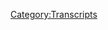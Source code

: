 {{DEFAULTSORT:
    #_TRANSCRIPT_0185:July 27, 2018
}}{{Transcript
    | title         = [[185: July 27, 2018]]
    | caption       = [https://knowledgefight.libsyn.com/knowledge-fight-july-27-2018 Listen to this episode on Libsyn]
    | episodeNumber = [[185: July 27, 2018|185]]
    | length        = 02:13:57
}}

{{MessageBox
    | header     = Warning: Bot Generated Content
    | text       = This transcript was automatically generated by transcription software and likely contains many mistakes and misattributions. Please check the audio for definitive quotes, attribution, and context.
    | image      = N3yvass4myg91.webp
    | imagewidth = 50px
    | id         = warning
}}

{{TranscriptBlock
    | name      = Unknown Speaker
    | timestamp = 00:00:00.000
    | text      = Andy in Kansas, you're on the air, thanks for holding.
}}

{{TranscriptBlock
    | name      = Unknown Speaker
    | timestamp = 00:00:04.080
    | text      = Hello Alex, I'm a first time caller, I'm a huge fan, I love your work.
}}

{{TranscriptBlock
    | name      = Unknown Speaker
    | timestamp = 00:00:07.320
    | text      = I love you.
}}

{{TranscriptBlock
    | name      = Unknown Speaker
    | timestamp = 00:00:07.820
    | text      = Hey everybody, welcome back to Knowledge Fight, I'm Dan.
}}

{{TranscriptBlock
    | name      = Unknown Speaker
    | timestamp = 00:00:09.619
    | text      = I'm Jordan!
}}

{{TranscriptBlock
    | name      = Unknown Speaker
    | timestamp = 00:00:10.119
    | text      = We're a couple dudes that like to sit around, drink novelty beverages, and talk about Alex Jones.
}}

{{TranscriptBlock
    | name      = Unknown Speaker
    | timestamp = 00:00:13.519
    | text      = Indeed we are, Dan, Dan, for a particular listener of ours.
}}

{{TranscriptBlock
    | name      = Unknown Speaker
    | timestamp = 00:00:19.820
    | text      = Shout out to Mike!
}}

{{TranscriptBlock
    | name      = Unknown Speaker
    | timestamp = 00:00:21.460
    | text      = Who made the recommendation after hearing that we had been novelty-ing less and lagunitasing more.
}}

{{TranscriptBlock
    | name      = Unknown Speaker
    | timestamp = 00:00:28.739
    | text      = Drinking a lot of lagunitas.
}}

{{TranscriptBlock
    | name      = Unknown Speaker
    | timestamp = 00:00:29.839
    | text      = Drinking a lot of lagunitas.
}}

{{TranscriptBlock
    | name      = Unknown Speaker
    | timestamp = 00:00:31.320
    | text      = We are now drinking Cherry Jane Sour Ale, brewed with Turkish Delight cherries.
}}

{{TranscriptBlock
    | name      = Unknown Speaker
    | timestamp = 00:00:36.600
    | text      = The Turkish Delight cherries is what really worries me, as someone who, I grew up, when
}}

{{TranscriptBlock
    | name      = Unknown Speaker
    | timestamp = 00:00:40.159
    | text      = I was growing up, big fan of The Lion, the Witch, and the Wardrobe, the entire series,
}}

{{TranscriptBlock
    | name      = Unknown Speaker
    | timestamp = 00:00:44.119
    | text      = I loved it.
}}

{{TranscriptBlock
    | name      = Unknown Speaker
    | timestamp = 00:00:45.119
    | text      = Turkish Delight is terrifying if that's what you grow up with.
}}

{{TranscriptBlock
    | name      = Unknown Speaker
    | timestamp = 00:00:47.159
    | text      = Well no, see, I loved the book so much, because my parents were, they loved the Christian
}}

{{TranscriptBlock
    | name      = Unknown Speaker
    | timestamp = 00:00:52.439
    | text      = allegory, they were super into that as like, yeah this is better than, actually no, they
}}

{{TranscriptBlock
    | name      = Unknown Speaker
    | timestamp = 00:00:57.520
    | text      = like Lord of the Rings too, don't get me wrong, it wasn't like a one or the other thing, but
}}

{{TranscriptBlock
    | name      = Unknown Speaker
    | timestamp = 00:01:02.039
    | text      = they were super into me loving C.S. Lewis.
}}

{{TranscriptBlock
    | name      = Unknown Speaker
    | timestamp = 00:01:05.079
    | text      = So I was deep into it, and they kept talking, I always had this idea that like, Turkish
}}

{{TranscriptBlock
    | name      = Unknown Speaker
    | timestamp = 00:01:10.159
    | text      = Delight is what gets Edward to flip and go with the Ice Queen.
}}

{{TranscriptBlock
    | name      = Unknown Speaker
    | timestamp = 00:01:13.319
    | text      = Exactly!
}}

{{TranscriptBlock
    | name      = Unknown Speaker
    | timestamp = 00:01:14.319
    | text      = That's what I'm saying!
}}

{{TranscriptBlock
    | name      = Unknown Speaker
    | timestamp = 00:01:15.319
    | text      = Turkish Delight is so evil!
}}

{{TranscriptBlock
    | name      = Unknown Speaker
    | timestamp = 00:01:16.319
    | text      = Must be amazing!
}}

{{TranscriptBlock
    | name      = Unknown Speaker
    | timestamp = 00:01:17.319
    | text      = Yeah!
}}

{{TranscriptBlock
    | name      = Unknown Speaker
    | timestamp = 00:01:18.319
    | text      = And so I had, my mom was like, I'll make you some, you can make it, it's not hard to make
}}

{{TranscriptBlock
    | name      = Unknown Speaker
    | timestamp = 00:01:21.700
    | text      = Turkish Delight.
}}

{{TranscriptBlock
    | name      = Unknown Speaker
    | timestamp = 00:01:22.700
    | text      = And so she made it, and I'm like, this is disgusting.
}}

{{TranscriptBlock
    | name      = Unknown Speaker
    | timestamp = 00:01:24.840
    | text      = Yeah, how do you make, what is Turkish Delight?
}}

{{TranscriptBlock
    | name      = Unknown Speaker
    | timestamp = 00:01:27.260
    | text      = It's um, as I recall, it's sort of like a gelatin, it's like a little bit of a gelatin
}}

{{TranscriptBlock
    | name      = Unknown Speaker
    | timestamp = 00:01:32.159
    | text      = with a powdered sugar top on it.
}}

{{TranscriptBlock
    | name      = Unknown Speaker
    | timestamp = 00:01:35.280
    | text      = It's like a little treat, it's very sweet, don't get me wrong, it's not sweet as shit,
}}

{{TranscriptBlock
    | name      = Unknown Speaker
    | timestamp = 00:01:39.079
    | text      = but I did not find the flavors that great, and it's traumatized me to this day.
}}

{{TranscriptBlock
    | name      = Unknown Speaker
    | timestamp = 00:01:43.719
    | text      = Legitimately, same situation, except I've never actually eaten Turkish Delight.
}}

{{TranscriptBlock
    | name      = Unknown Speaker
    | timestamp = 00:01:48.079
    | text      = Like, whenever I found out that Edward was willing to sacrifice his entire fucking family,
}}

{{TranscriptBlock
    | name      = Unknown Speaker
    | timestamp = 00:01:56.560
    | text      = as well as Aslan, the fucking embodiment of God on this earth.
}}

{{TranscriptBlock
    | name      = Unknown Speaker
    | timestamp = 00:02:01.439
    | text      = Don't forget about Tomnis!
}}

{{TranscriptBlock
    | name      = Unknown Speaker
    | timestamp = 00:02:02.439
    | text      = Willing to, well, Tomnis can go fuck himself, but that's a whole different story.
}}

{{TranscriptBlock
    | name      = Unknown Speaker
    | timestamp = 00:02:06.000
    | text      = Amen.
}}

{{TranscriptBlock
    | name      = Unknown Speaker
    | timestamp = 00:02:07.000
    | text      = Amen.
}}

{{TranscriptBlock
    | name      = Unknown Speaker
    | timestamp = 00:02:08.000
    | text      = That's a whole different story, but he was willing to give it all up for some fucking
}}

{{TranscriptBlock
    | name      = Unknown Speaker
    | timestamp = 00:02:10.360
    | text      = Turkish Delight?
}}

{{TranscriptBlock
    | name      = Unknown Speaker
    | timestamp = 00:02:11.360
    | text      = It's weird.
}}

{{TranscriptBlock
    | name      = Unknown Speaker
    | timestamp = 00:02:12.360
    | text      = Nah, fuck off, man.
}}

{{TranscriptBlock
    | name      = Unknown Speaker
    | timestamp = 00:02:13.360
    | text      = Really, really shows the deprivation, the, uh, pevensies, we're living with beforehand.
}}

{{TranscriptBlock
    | name      = Unknown Speaker
    | timestamp = 00:02:17.879
    | text      = Oh, that's true.
}}

{{TranscriptBlock
    | name      = Unknown Speaker
    | timestamp = 00:02:18.879
    | text      = They didn't have a great childhood.
}}

{{TranscriptBlock
    | name      = Unknown Speaker
    | timestamp = 00:02:20.120
    | text      = Yeah, absolutely.
}}

{{TranscriptBlock
    | name      = Unknown Speaker
    | timestamp = 00:02:21.120
    | text      = I agree.
}}

{{TranscriptBlock
    | name      = Unknown Speaker
    | timestamp = 00:02:22.120
    | text      = Um, so anyway, that's plagued me to this day, and you know what, I'll cop to it, I'll be
}}

{{TranscriptBlock
    | name      = Unknown Speaker
    | timestamp = 00:02:26.500
    | text      = â€" the version my mom made might have been terrible.
}}

{{TranscriptBlock
    | name      = Unknown Speaker
    | timestamp = 00:02:28.960
    | text      = That's entirely possible.
}}

{{TranscriptBlock
    | name      = Unknown Speaker
    | timestamp = 00:02:30.099
    | text      = But I found it to be really underwhelming, and so I'm not excited to â€"
}}

{{TranscriptBlock
    | name      = Unknown Speaker
    | timestamp = 00:02:34.479
    | text      = I think now is the time for you to take a sip, Dan.
}}

{{TranscriptBlock
    | name      = Unknown Speaker
    | timestamp = 00:02:36.719
    | text      = Alright, here we go.
}}

{{TranscriptBlock
    | name      = Unknown Speaker
    | timestamp = 00:02:38.120
    | text      = Furthermore, let me ask you a question.
}}

{{TranscriptBlock
    | name      = Unknown Speaker
    | timestamp = 00:02:39.520
    | text      = As far as C.S.
}}

{{TranscriptBlock
    | name      = Unknown Speaker
    | timestamp = 00:02:40.520
    | text      = Lewis goes, did you ever get into the other trilogy, the one about, uh, space?
}}

{{TranscriptBlock
    | name      = Unknown Speaker
    | timestamp = 00:02:47.000
    | text      = Like he had a whole different Adam and Eve allegory on Venus?
}}

{{TranscriptBlock
    | name      = Unknown Speaker
    | timestamp = 00:02:51.520
    | text      = I did not.
}}

{{TranscriptBlock
    | name      = Unknown Speaker
    | timestamp = 00:02:52.520
    | text      = I did not read that.
}}

{{TranscriptBlock
    | name      = Unknown Speaker
    | timestamp = 00:02:53.520
    | text      = I read a lot of other ones about, like, uh, like, uh, like a lot of those weird Christian
}}

{{TranscriptBlock
    | name      = Unknown Speaker
    | timestamp = 00:02:58.680
    | text      = apology books.
}}

{{TranscriptBlock
    | name      = Unknown Speaker
    | timestamp = 00:03:00.080
    | text      = Oh yeah, he had a ton of those.
}}

{{TranscriptBlock
    | name      = Unknown Speaker
    | timestamp = 00:03:01.840
    | text      = Like mere Christianity.
}}

{{TranscriptBlock
    | name      = Unknown Speaker
    | timestamp = 00:03:02.840
    | text      = Yeah, yeah, yeah.
}}

{{TranscriptBlock
    | name      = Unknown Speaker
    | timestamp = 00:03:03.840
    | text      = A lot of those other ones that I thought I was really smart when I was, like, 14, reading
}}

{{TranscriptBlock
    | name      = Unknown Speaker
    | timestamp = 00:03:07.400
    | text      = those and talking to, like, the college, uh, K-Life leaders about, like, ooh, you're reading
}}

{{TranscriptBlock
    | name      = Unknown Speaker
    | timestamp = 00:03:11.800
    | text      = this?
}}

{{TranscriptBlock
    | name      = Unknown Speaker
    | timestamp = 00:03:12.800
    | text      = Ooh, isn't that cool?
}}

{{TranscriptBlock
    | name      = Unknown Speaker
    | timestamp = 00:03:13.800
    | text      = Oh, Dan, you're a little smart boy.
}}

{{TranscriptBlock
    | name      = Unknown Speaker
    | timestamp = 00:03:14.800
    | text      = Alright.
}}

{{TranscriptBlock
    | name      = Unknown Speaker
    | timestamp = 00:03:15.800
    | text      = Like, alright.
}}

{{TranscriptBlock
    | name      = Unknown Speaker
    | timestamp = 00:03:16.800
    | text      = Alright, you were being groomed, first off.
}}

{{TranscriptBlock
    | name      = Unknown Speaker
    | timestamp = 00:03:20.199
    | text      = No, definitely.
}}

{{TranscriptBlock
    | name      = Unknown Speaker
    | timestamp = 00:03:21.199
    | text      = That's not good.
}}

{{TranscriptBlock
    | name      = Unknown Speaker
    | timestamp = 00:03:22.199
    | text      = No, 100%.
}}

{{TranscriptBlock
    | name      = Unknown Speaker
    | timestamp = 00:03:23.199
    | text      = That's not something like Alex does, you know, like, pretending that I fully understood what
}}

{{TranscriptBlock
    | name      = Unknown Speaker
    | timestamp = 00:03:26.840
    | text      = C.S.
}}

{{TranscriptBlock
    | name      = Unknown Speaker
    | timestamp = 00:03:27.840
    | text      = Lewis was talking about.
}}

{{TranscriptBlock
    | name      = Unknown Speaker
    | timestamp = 00:03:28.840
    | text      = Right, right, right.
}}

{{TranscriptBlock
    | name      = Unknown Speaker
    | timestamp = 00:03:29.840
    | text      = The only thing I really even remember understanding, I was super thrilled that I understood it,
}}

{{TranscriptBlock
    | name      = Unknown Speaker
    | timestamp = 00:03:32.840
    | text      = like, must have been, like, 13, 14 or so reading it, and he was talking about the idea that,
}}

{{TranscriptBlock
    | name      = Unknown Speaker
    | timestamp = 00:03:37.879
    | text      = like, when you see a waterfall or something like that and you, you call it sublime, it's
}}

{{TranscriptBlock
    | name      = Unknown Speaker
    | timestamp = 00:03:42.280
    | text      = because it's responding to something within yourself and that's what you're recognizing.
}}

{{TranscriptBlock
    | name      = Unknown Speaker
    | timestamp = 00:03:47.800
    | text      = Um, and maybe it's because I'm not in a great mood, but this beer sucks.
}}

{{TranscriptBlock
    | name      = Unknown Speaker
    | timestamp = 00:03:54.800
    | text      = Maybe it's the same as looking at a waterfall.
}}

{{TranscriptBlock
    | name      = Unknown Speaker
    | timestamp = 00:03:57.719
    | text      = It is sublime.
}}

{{TranscriptBlock
    | name      = Unknown Speaker
    | timestamp = 00:03:58.719
    | text      = The opposite is sublime.
}}

{{TranscriptBlock
    | name      = Unknown Speaker
    | timestamp = 00:03:59.719
    | text      = It's not terrible.
}}

{{TranscriptBlock
    | name      = Unknown Speaker
    | timestamp = 00:04:00.759
    | text      = It's not terrible, but this is not my style of beer.
}}

{{TranscriptBlock
    | name      = Unknown Speaker
    | timestamp = 00:04:03.120
    | text      = It actually tastes like the band Sublime.
}}

{{TranscriptBlock
    | name      = Unknown Speaker
    | timestamp = 00:04:05.240
    | text      = No.
}}

{{TranscriptBlock
    | name      = Unknown Speaker
    | timestamp = 00:04:06.240
    | text      = It's not necessarily sublime.
}}

{{TranscriptBlock
    | name      = Unknown Speaker
    | timestamp = 00:04:07.240
    | text      = That's for loco.
}}

{{TranscriptBlock
    | name      = Unknown Speaker
    | timestamp = 00:04:08.240
    | text      = Yeah.
}}

{{TranscriptBlock
    | name      = Unknown Speaker
    | timestamp = 00:04:09.240
    | text      = Hold on, let me try this.
}}

{{TranscriptBlock
    | name      = Unknown Speaker
    | timestamp = 00:04:10.240
    | text      = It's not terrible, like I'm saying.
}}

{{TranscriptBlock
    | name      = Unknown Speaker
    | timestamp = 00:04:11.240
    | text      = It's not, it's just not my, it's not my steez.
}}

{{TranscriptBlock
    | name      = Unknown Speaker
    | timestamp = 00:04:14.460
    | text      = I'll drink it.
}}

{{TranscriptBlock
    | name      = Unknown Speaker
    | timestamp = 00:04:15.960
    | text      = I understand why someone would like it.
}}

{{TranscriptBlock
    | name      = Unknown Speaker
    | timestamp = 00:04:18.480
    | text      = Yeah.
}}

{{TranscriptBlock
    | name      = Unknown Speaker
    | timestamp = 00:04:19.480
    | text      = There is a lot of cherry.
}}

{{TranscriptBlock
    | name      = Unknown Speaker
    | timestamp = 00:04:20.480
    | text      = It's not so much Turkish Delight.
}}

{{TranscriptBlock
    | name      = Unknown Speaker
    | timestamp = 00:04:21.480
    | text      = I'm not getting Turkish Delight, but.
}}

{{TranscriptBlock
    | name      = Unknown Speaker
    | timestamp = 00:04:23.040
    | text      = It's like a, it's like a, whenever you get a Coke and you're like, I would like a cherry
}}

{{TranscriptBlock
    | name      = Unknown Speaker
    | timestamp = 00:04:28.720
    | text      = Coke and they're like, we don't have cherry Coke, but we'll put a cherry and some cherry
}}

{{TranscriptBlock
    | name      = Unknown Speaker
    | timestamp = 00:04:33.120
    | text      = shit in the Coke.
}}

{{TranscriptBlock
    | name      = Unknown Speaker
    | timestamp = 00:04:35.000
    | text      = And then you also put in some alcohol.
}}

{{TranscriptBlock
    | name      = Unknown Speaker
    | timestamp = 00:04:37.800
    | text      = Like that's what it is.
}}

{{TranscriptBlock
    | name      = Unknown Speaker
    | timestamp = 00:04:38.800
    | text      = The second sip was better.
}}

{{TranscriptBlock
    | name      = Unknown Speaker
    | timestamp = 00:04:39.800
    | text      = Yeah.
}}

{{TranscriptBlock
    | name      = Unknown Speaker
    | timestamp = 00:04:40.800
    | text      = Look, it'll be good cause it'll.
}}

{{TranscriptBlock
    | name      = Unknown Speaker
    | timestamp = 00:04:41.800
    | text      = The second sip is always better.
}}

{{TranscriptBlock
    | name      = Unknown Speaker
    | timestamp = 00:04:42.800
    | text      = I'm not going to chug these, so that'll be, that's positive.
}}

{{TranscriptBlock
    | name      = Unknown Speaker
    | timestamp = 00:04:46.040
    | text      = That's nice.
}}

{{TranscriptBlock
    | name      = Unknown Speaker
    | timestamp = 00:04:47.040
    | text      = Yeah.
}}

{{TranscriptBlock
    | name      = Unknown Speaker
    | timestamp = 00:04:48.040
    | text      = We'll be sober for most of this podcast.
}}

{{TranscriptBlock
    | name      = Unknown Speaker
    | timestamp = 00:04:49.040
    | text      = Perhaps.
}}

{{TranscriptBlock
    | name      = Unknown Speaker
    | timestamp = 00:04:50.040
    | text      = Yeah.
}}

{{TranscriptBlock
    | name      = Unknown Speaker
    | timestamp = 00:04:51.040
    | text      = So today, Jordan, we're doing an emergency episode.
}}

{{TranscriptBlock
    | name      = Unknown Speaker
    | timestamp = 00:04:52.439
    | text      = That's why you have something in your feed here on a Saturday.
}}

{{TranscriptBlock
    | name      = Unknown Speaker
    | timestamp = 00:04:54.879
    | text      = Oh no.
}}

{{TranscriptBlock
    | name      = Unknown Speaker
    | timestamp = 00:04:56.060
    | text      = And the reason for that is there's a lot of chaos in Alex Jones' world and Info Wars land.
}}

{{TranscriptBlock
    | name      = Unknown Speaker
    | timestamp = 00:05:02.040
    | text      = And this is a rare instance where you do know what we're talking about.
}}

{{TranscriptBlock
    | name      = Unknown Speaker
    | timestamp = 00:05:06.000
    | text      = Yeah.
}}

{{TranscriptBlock
    | name      = Unknown Speaker
    | timestamp = 00:05:07.000
    | text      = I couldn't avoid it.
}}

{{TranscriptBlock
    | name      = Unknown Speaker
    | timestamp = 00:05:08.000
    | text      = It's really hard to have avoided.
}}

{{TranscriptBlock
    | name      = Unknown Speaker
    | timestamp = 00:05:09.000
    | text      = It's on, it's in most news sources.
}}

{{TranscriptBlock
    | name      = Unknown Speaker
    | timestamp = 00:05:11.519
    | text      = We're running articles about this and everybody's kind of missing the point a little bit.
}}

{{TranscriptBlock
    | name      = Unknown Speaker
    | timestamp = 00:05:15.959
    | text      = What?
}}

{{TranscriptBlock
    | name      = Unknown Speaker
    | timestamp = 00:05:16.959
    | text      = I don't think we've ever said that about the mainstream media covering this before.
}}

{{TranscriptBlock
    | name      = Unknown Speaker
    | timestamp = 00:05:20.360
    | text      = I'll say that I did run into a couple articles.
}}

{{TranscriptBlock
    | name      = Unknown Speaker
    | timestamp = 00:05:22.480
    | text      = Not mainstream media, like people who watch it.
}}

{{TranscriptBlock
    | name      = Unknown Speaker
    | timestamp = 00:05:23.839
    | text      = I don't know.
}}

{{TranscriptBlock
    | name      = Unknown Speaker
    | timestamp = 00:05:24.839
    | text      = There's a couple articles that I ran into on like Slate and Gizmodo, I believe were
}}

{{TranscriptBlock
    | name      = Unknown Speaker
    | timestamp = 00:05:28.439
    | text      = the two that stood out to me that were like, this is bullshit.
}}

{{TranscriptBlock
    | name      = Unknown Speaker
    | timestamp = 00:05:33.040
    | text      = You know, like this is.
}}

{{TranscriptBlock
    | name      = Unknown Speaker
    | timestamp = 00:05:34.040
    | text      = Yeah, yeah, yeah.
}}

{{TranscriptBlock
    | name      = Unknown Speaker
    | timestamp = 00:05:35.040
    | text      = They were calling.
}}

{{TranscriptBlock
    | name      = Unknown Speaker
    | timestamp = 00:05:36.040
    | text      = Yeah, yeah, yeah.
}}

{{TranscriptBlock
    | name      = Unknown Speaker
    | timestamp = 00:05:37.040
    | text      = They were, they were making the right argument.
}}

{{TranscriptBlock
    | name      = Unknown Speaker
    | timestamp = 00:05:38.759
    | text      = That is that this is, to quote the great singer Jojo, too little, too late in terms of any
}}

{{TranscriptBlock
    | name      = Unknown Speaker
    | timestamp = 00:05:45.920
    | text      = kind of punitive measure against Alex Jones.
}}

{{TranscriptBlock
    | name      = Unknown Speaker
    | timestamp = 00:05:48.600
    | text      = For those listening who don't know, which because Jordan knows, I can't imagine anyone
}}

{{TranscriptBlock
    | name      = Unknown Speaker
    | timestamp = 00:05:53.079
    | text      = not knowing.
}}

{{TranscriptBlock
    | name      = Unknown Speaker
    | timestamp = 00:05:54.079
    | text      = Yeah.
}}

{{TranscriptBlock
    | name      = Unknown Speaker
    | timestamp = 00:05:55.079
    | text      = But this, at the end of this week, this last week on Thursday and Friday, Alex suffered
}}

{{TranscriptBlock
    | name      = Unknown Speaker
    | timestamp = 00:05:58.759
    | text      = a couple of meaningless blows.
}}

{{TranscriptBlock
    | name      = Unknown Speaker
    | timestamp = 00:06:02.379
    | text      = He had on Thursday, he had some videos taken down from YouTube and he had his streaming
}}

{{TranscriptBlock
    | name      = Unknown Speaker
    | timestamp = 00:06:07.600
    | text      = band on YouTube on his channel for 90 days.
}}

{{TranscriptBlock
    | name      = Unknown Speaker
    | timestamp = 00:06:11.040
    | text      = Oh no!
}}

{{TranscriptBlock
    | name      = Unknown Speaker
    | timestamp = 00:06:12.040
    | text      = And I saw that as like, bleh, who cares?
}}

{{TranscriptBlock
    | name      = Unknown Speaker
    | timestamp = 00:06:14.600
    | text      = This is like, it doesn't matter.
}}

{{TranscriptBlock
    | name      = Unknown Speaker
    | timestamp = 00:06:15.839
    | text      = He had four videos taken down, he can still post anything he wants and the streaming stuff
}}

{{TranscriptBlock
    | name      = Unknown Speaker
    | timestamp = 00:06:20.279
    | text      = doesn't really matter.
}}

{{TranscriptBlock
    | name      = Unknown Speaker
    | timestamp = 00:06:21.279
    | text      = He gets like 4,000 viewers on a stream, right?
}}

{{TranscriptBlock
    | name      = Unknown Speaker
    | timestamp = 00:06:23.240
    | text      = If that.
}}

{{TranscriptBlock
    | name      = Unknown Speaker
    | timestamp = 00:06:24.240
    | text      = Yeah.
}}

{{TranscriptBlock
    | name      = Unknown Speaker
    | timestamp = 00:06:25.240
    | text      = That's even, that's high.
}}

{{TranscriptBlock
    | name      = Unknown Speaker
    | timestamp = 00:06:26.240
    | text      = Yeah.
}}

{{TranscriptBlock
    | name      = Unknown Speaker
    | timestamp = 00:06:27.240
    | text      = But then on, so I just sort of dismissed him like, we don't need to cover this.
}}

{{TranscriptBlock
    | name      = Unknown Speaker
    | timestamp = 00:06:31.000
    | text      = Although I did listen to Thursday just in case there was a blow up and he was acting
}}

{{TranscriptBlock
    | name      = Unknown Speaker
    | timestamp = 00:06:34.800
    | text      = a little silly, but I think it was because he realized that like, I'm gonna get so much
}}

{{TranscriptBlock
    | name      = Unknown Speaker
    | timestamp = 00:06:39.439
    | text      = money from this.
}}

{{TranscriptBlock
    | name      = Unknown Speaker
    | timestamp = 00:06:40.439
    | text      = Oh, of course.
}}

{{TranscriptBlock
    | name      = Unknown Speaker
    | timestamp = 00:06:41.439
    | text      = This is gonna be so great.
}}

{{TranscriptBlock
    | name      = Unknown Speaker
    | timestamp = 00:06:43.079
    | text      = I got a narrative.
}}

{{TranscriptBlock
    | name      = Unknown Speaker
    | timestamp = 00:06:44.079
    | text      = Now, we're fighting against it.
}}

{{TranscriptBlock
    | name      = Unknown Speaker
    | timestamp = 00:06:45.639
    | text      = They're trying to shut me down.
}}

{{TranscriptBlock
    | name      = Unknown Speaker
    | timestamp = 00:06:46.980
    | text      = If you don't give me money now, they're gonna do the job for good.
}}

{{TranscriptBlock
    | name      = Unknown Speaker
    | timestamp = 00:06:51.199
    | text      = What these people are doing is more or less baiting his hook for him.
}}

{{TranscriptBlock
    | name      = Unknown Speaker
    | timestamp = 00:06:56.600
    | text      = Yeah.
}}

{{TranscriptBlock
    | name      = Unknown Speaker
    | timestamp = 00:06:57.600
    | text      = Like for people, bait, that's wrong because it's only gonna work for people who are already
}}

{{TranscriptBlock
    | name      = Unknown Speaker
    | timestamp = 00:07:01.439
    | text      = in with InfoWars.
}}

{{TranscriptBlock
    | name      = Unknown Speaker
    | timestamp = 00:07:02.759
    | text      = Yeah.
}}

{{TranscriptBlock
    | name      = Unknown Speaker
    | timestamp = 00:07:03.759
    | text      = What he really is is like tightening the grasp that he has on people who have already bought
}}

{{TranscriptBlock
    | name      = Unknown Speaker
    | timestamp = 00:07:07.959
    | text      = his bullshit.
}}

{{TranscriptBlock
    | name      = Unknown Speaker
    | timestamp = 00:07:08.959
    | text      = Right.
}}

{{TranscriptBlock
    | name      = Unknown Speaker
    | timestamp = 00:07:09.959
    | text      = Now, to some extent, I go back and forth on this, whether or not that matters.
}}

{{TranscriptBlock
    | name      = Unknown Speaker
    | timestamp = 00:07:16.360
    | text      = You know, like if those people are in, you're not gonna get them out no matter what you
}}

{{TranscriptBlock
    | name      = Unknown Speaker
    | timestamp = 00:07:21.399
    | text      = do.
}}

{{TranscriptBlock
    | name      = Unknown Speaker
    | timestamp = 00:07:22.399
    | text      = Right.
}}

{{TranscriptBlock
    | name      = Unknown Speaker
    | timestamp = 00:07:23.399
    | text      = So I don't know if that's necessarily a negative.
}}

{{TranscriptBlock
    | name      = Unknown Speaker
    | timestamp = 00:07:26.360
    | text      = I don't know if you should allow that to color your judgment if you're one of these Facebook,
}}

{{TranscriptBlock
    | name      = Unknown Speaker
    | timestamp = 00:07:30.360
    | text      = YouTube, Twitter places.
}}

{{TranscriptBlock
    | name      = Unknown Speaker
    | timestamp = 00:07:32.240
    | text      = I don't know.
}}

{{TranscriptBlock
    | name      = Unknown Speaker
    | timestamp = 00:07:33.240
    | text      = I do know that doing what they are doing is stupid.
}}

{{TranscriptBlock
    | name      = Unknown Speaker
    | timestamp = 00:07:37.199
    | text      = So on Thursday...
}}

{{TranscriptBlock
    | name      = Unknown Speaker
    | timestamp = 00:07:38.199
    | text      = Yeah.
}}

{{TranscriptBlock
    | name      = Unknown Speaker
    | timestamp = 00:07:39.199
    | text      = It's an alley-oop to his financial dealings.
}}

{{TranscriptBlock
    | name      = Unknown Speaker
    | timestamp = 00:07:42.759
    | text      = More or less.
}}

{{TranscriptBlock
    | name      = Unknown Speaker
    | timestamp = 00:07:43.759
    | text      = Yeah.
}}

{{TranscriptBlock
    | name      = Unknown Speaker
    | timestamp = 00:07:44.759
    | text      = So that was Thursday and I was like, eh, we don't need to cover that.
}}

{{TranscriptBlock
    | name      = Unknown Speaker
    | timestamp = 00:07:47.000
    | text      = And I was in a bad mood on Thursday and so I couldn't do an episode.
}}

{{TranscriptBlock
    | name      = Unknown Speaker
    | timestamp = 00:07:51.120
    | text      = And then we're recording this on Friday and today or maybe even last night, Facebook decided
}}

{{TranscriptBlock
    | name      = Unknown Speaker
    | timestamp = 00:07:58.199
    | text      = they were going to get in the mix.
}}

{{TranscriptBlock
    | name      = Unknown Speaker
    | timestamp = 00:08:01.120
    | text      = Everybody's having a good time.
}}

{{TranscriptBlock
    | name      = Unknown Speaker
    | timestamp = 00:08:02.120
    | text      = I believe, my convictions tell me that it's because they're cowards and YouTube made a
}}

{{TranscriptBlock
    | name      = Unknown Speaker
    | timestamp = 00:08:08.120
    | text      = move and then they're like, well, this gives us cover to do something.
}}

{{TranscriptBlock
    | name      = Unknown Speaker
    | timestamp = 00:08:11.560
    | text      = But also we don't want to do too much.
}}

{{TranscriptBlock
    | name      = Unknown Speaker
    | timestamp = 00:08:13.560
    | text      = So everyone's reporting it as like Alex Jones kicked off Facebook for a month and no, there
}}

{{TranscriptBlock
    | name      = Unknown Speaker
    | timestamp = 00:08:18.160
    | text      = was his personal account that got banned.
}}

{{TranscriptBlock
    | name      = Unknown Speaker
    | timestamp = 00:08:19.920
    | text      = Like right before we started recording, I went on the Info Wars, still has a blue checkmark
}}

{{TranscriptBlock
    | name      = Unknown Speaker
    | timestamp = 00:08:25.000
    | text      = on Facebook.
}}

{{TranscriptBlock
    | name      = Unknown Speaker
    | timestamp = 00:08:26.180
    | text      = So does the Alex Jones public figure account.
}}

{{TranscriptBlock
    | name      = Unknown Speaker
    | timestamp = 00:08:30.000
    | text      = That's not even taken down.
}}

{{TranscriptBlock
    | name      = Unknown Speaker
    | timestamp = 00:08:31.000
    | text      = Okay, the Alex Jones public figure account is fine, but the Alex Jones private figure
}}

{{TranscriptBlock
    | name      = Unknown Speaker
    | timestamp = 00:08:35.840
    | text      = account.
}}

{{TranscriptBlock
    | name      = Unknown Speaker
    | timestamp = 00:08:36.840
    | text      = Yes.
}}

{{TranscriptBlock
    | name      = Unknown Speaker
    | timestamp = 00:08:37.840
    | text      = His personal account.
}}

{{TranscriptBlock
    | name      = Unknown Speaker
    | timestamp = 00:08:38.840
    | text      = We've got to censor this shit.
}}

{{TranscriptBlock
    | name      = Unknown Speaker
    | timestamp = 00:08:39.840
    | text      = I mean, everybody that knows you is on your Facebook group.
}}

{{TranscriptBlock
    | name      = Unknown Speaker
    | timestamp = 00:08:42.519
    | text      = They're going to be, fuck off.
}}

{{TranscriptBlock
    | name      = Unknown Speaker
    | timestamp = 00:08:44.559
    | text      = This has no impact whatsoever.
}}

{{TranscriptBlock
    | name      = Unknown Speaker
    | timestamp = 00:08:46.440
    | text      = This is meaningless.
}}

{{TranscriptBlock
    | name      = Unknown Speaker
    | timestamp = 00:08:47.639
    | text      = He can just run those accounts through someone else's personal account or just be like, hey,
}}

{{TranscriptBlock
    | name      = Unknown Speaker
    | timestamp = 00:08:53.279
    | text      = Rob Do, you got a new job for a month.
}}

{{TranscriptBlock
    | name      = Unknown Speaker
    | timestamp = 00:08:55.120
    | text      = Yeah, they might as well just run an advertisement saying, guess what?
}}

{{TranscriptBlock
    | name      = Unknown Speaker
    | timestamp = 00:08:58.600
    | text      = You're the globalist, we have no power at all, but you are now able to advertise off
}}

{{TranscriptBlock
    | name      = Unknown Speaker
    | timestamp = 00:09:03.919
    | text      = of us forever.
}}

{{TranscriptBlock
    | name      = Unknown Speaker
    | timestamp = 00:09:05.960
    | text      = We only have an interest in covering our asses slightly with this sort of PR optics move,
}}

{{TranscriptBlock
    | name      = Unknown Speaker
    | timestamp = 00:09:13.000
    | text      = but that really is advantageous to you and your rhetoric and all that.
}}

{{TranscriptBlock
    | name      = Unknown Speaker
    | timestamp = 00:09:17.919
    | text      = I mean, in their defense though, it's advantageous to the both of them because they got a shit
}}

{{TranscriptBlock
    | name      = Unknown Speaker
    | timestamp = 00:09:22.139
    | text      = ton of press for 360 win.
}}

{{TranscriptBlock
    | name      = Unknown Speaker
    | timestamp = 00:09:24.519
    | text      = Exactly.
}}

{{TranscriptBlock
    | name      = Unknown Speaker
    | timestamp = 00:09:25.519
    | text      = They got a press for being like, we're going after Alex Jones.
}}

{{TranscriptBlock
    | name      = Unknown Speaker
    | timestamp = 00:09:28.320
    | text      = Alex Jones gets press for them going after him.
}}

{{TranscriptBlock
    | name      = Unknown Speaker
    | timestamp = 00:09:32.200
    | text      = Nobody actually did anything, so it's all meaningless, but everybody's going to make
}}

{{TranscriptBlock
    | name      = Unknown Speaker
    | timestamp = 00:09:36.519
    | text      = slightly more money, I guess.
}}

{{TranscriptBlock
    | name      = Unknown Speaker
    | timestamp = 00:09:38.120
    | text      = I guess.
}}

{{TranscriptBlock
    | name      = Unknown Speaker
    | timestamp = 00:09:39.120
    | text      = Pathetic.
}}

{{TranscriptBlock
    | name      = Unknown Speaker
    | timestamp = 00:09:40.120
    | text      = It's kind of almost like they all know that and they're all sort of playing the exact
}}

{{TranscriptBlock
    | name      = Unknown Speaker
    | timestamp = 00:09:44.000
    | text      = same game where everyone hedges their own bets and no one really makes a move and the
}}

{{TranscriptBlock
    | name      = Unknown Speaker
    | timestamp = 00:09:50.120
    | text      = people who get hurt are...
}}

{{TranscriptBlock
    | name      = Unknown Speaker
    | timestamp = 00:09:52.440
    | text      = You know, humans.
}}

{{TranscriptBlock
    | name      = Unknown Speaker
    | timestamp = 00:09:54.320
    | text      = You know, the humans people.
}}

{{TranscriptBlock
    | name      = Unknown Speaker
    | timestamp = 00:09:55.679
    | text      = Right.
}}

{{TranscriptBlock
    | name      = Unknown Speaker
    | timestamp = 00:09:56.679
    | text      = The people whose rhetoric Alex actually affects, the people who he's demonizing and things
}}

{{TranscriptBlock
    | name      = Unknown Speaker
    | timestamp = 00:10:01.480
    | text      = like that.
}}

{{TranscriptBlock
    | name      = Unknown Speaker
    | timestamp = 00:10:02.480
    | text      = That's the people who get hurt.
}}

{{TranscriptBlock
    | name      = Unknown Speaker
    | timestamp = 00:10:03.480
    | text      = Now, I've been a long time proponent of don't kick Alex off things unless he's committing
}}

{{TranscriptBlock
    | name      = Unknown Speaker
    | timestamp = 00:10:09.360
    | text      = a crime or whatever.
}}

{{TranscriptBlock
    | name      = Unknown Speaker
    | timestamp = 00:10:10.960
    | text      = Which we have discovered and he's done in the past.
}}

{{TranscriptBlock
    | name      = Unknown Speaker
    | timestamp = 00:10:13.759
    | text      = Somewhat, yeah.
}}

{{TranscriptBlock
    | name      = Unknown Speaker
    | timestamp = 00:10:14.759
    | text      = I don't know if financial crimes count.
}}

{{TranscriptBlock
    | name      = Unknown Speaker
    | timestamp = 00:10:16.899
    | text      = I don't know.
}}

{{TranscriptBlock
    | name      = Unknown Speaker
    | timestamp = 00:10:18.000
    | text      = It's not my job to figure that out.
}}

{{TranscriptBlock
    | name      = Unknown Speaker
    | timestamp = 00:10:19.879
    | text      = Capitalism.
}}

{{TranscriptBlock
    | name      = Unknown Speaker
    | timestamp = 00:10:20.879
    | text      = I hate to punt on it because I should have an opinion, but I don't really because I don't
}}

{{TranscriptBlock
    | name      = Unknown Speaker
    | timestamp = 00:10:24.940
    | text      = run Facebook.
}}

{{TranscriptBlock
    | name      = Unknown Speaker
    | timestamp = 00:10:25.940
    | text      = I don't run YouTube.
}}

{{TranscriptBlock
    | name      = Unknown Speaker
    | timestamp = 00:10:27.120
    | text      = That's not my decision to make.
}}

{{TranscriptBlock
    | name      = Unknown Speaker
    | timestamp = 00:10:28.620
    | text      = And quite frankly, if I did run them, I would have kicked him off long ago.
}}

{{TranscriptBlock
    | name      = Unknown Speaker
    | timestamp = 00:10:32.080
    | text      = Right.
}}

{{TranscriptBlock
    | name      = Unknown Speaker
    | timestamp = 00:10:33.080
    | text      = Like, it's not a question now should he be kicked off.
}}

{{TranscriptBlock
    | name      = Unknown Speaker
    | timestamp = 00:10:35.559
    | text      = Right.
}}

{{TranscriptBlock
    | name      = Unknown Speaker
    | timestamp = 00:10:36.559
    | text      = No, he should have been kicked off fucking years ago.
}}

{{TranscriptBlock
    | name      = Unknown Speaker
    | timestamp = 00:10:38.200
    | text      = Right.
}}

{{TranscriptBlock
    | name      = Unknown Speaker
    | timestamp = 00:10:39.200
    | text      = It's absurd to even ask the question.
}}

{{TranscriptBlock
    | name      = Unknown Speaker
    | timestamp = 00:10:40.639
    | text      = We need to impeach Trump now because of the Russia shit.
}}

{{TranscriptBlock
    | name      = Unknown Speaker
    | timestamp = 00:10:42.840
    | text      = No, we should have impeached him the moment he started because of the emoluments clause.
}}

{{TranscriptBlock
    | name      = Unknown Speaker
    | timestamp = 00:10:46.279
    | text      = Yeah.
}}

{{TranscriptBlock
    | name      = Unknown Speaker
    | timestamp = 00:10:47.279
    | text      = Exactly.
}}

{{TranscriptBlock
    | name      = Unknown Speaker
    | timestamp = 00:10:48.279
    | text      = It's an absurd question to be asking because the answer, it doesn't reflect reality.
}}

{{TranscriptBlock
    | name      = Unknown Speaker
    | timestamp = 00:10:52.279
    | text      = Yeah.
}}

{{TranscriptBlock
    | name      = Unknown Speaker
    | timestamp = 00:10:53.279
    | text      = I mean, if you ask me what I would do in this situation, I would say I would never let myself
}}

{{TranscriptBlock
    | name      = Unknown Speaker
    | timestamp = 00:10:56.919
    | text      = be in this situation were I Facebook or YouTube or any of those things.
}}

{{TranscriptBlock
    | name      = Unknown Speaker
    | timestamp = 00:11:01.320
    | text      = You pull the weeds up from the root, you don't snip a little bit of their leaves.
}}

{{TranscriptBlock
    | name      = Unknown Speaker
    | timestamp = 00:11:06.519
    | text      = Sure.
}}

{{TranscriptBlock
    | name      = Unknown Speaker
    | timestamp = 00:11:07.519
    | text      = And whatever financial incentive any of those platforms have to have him on is dwarfed by
}}

{{TranscriptBlock
    | name      = Unknown Speaker
    | timestamp = 00:11:12.320
    | text      = other video game channels that exist on YouTube or any of those things that aren't disgusting
}}

{{TranscriptBlock
    | name      = Unknown Speaker
    | timestamp = 00:11:19.519
    | text      = rhetoric.
}}

{{TranscriptBlock
    | name      = Unknown Speaker
    | timestamp = 00:11:20.519
    | text      = You know, I mean, although that's not entirely true for video game channel.
}}

{{TranscriptBlock
    | name      = Unknown Speaker
    | timestamp = 00:11:24.679
    | text      = That's true.
}}

{{TranscriptBlock
    | name      = Unknown Speaker
    | timestamp = 00:11:25.679
    | text      = As we've discovered many times in the past.
}}

{{TranscriptBlock
    | name      = Unknown Speaker
    | timestamp = 00:11:27.240
    | text      = I'm thinking of like some benign ones, some that are just like, hey, why is Stardew Valley
}}

{{TranscriptBlock
    | name      = Unknown Speaker
    | timestamp = 00:11:33.159
    | text      = great?
}}

{{TranscriptBlock
    | name      = Unknown Speaker
    | timestamp = 00:11:34.159
    | text      = Yeah.
}}

{{TranscriptBlock
    | name      = Unknown Speaker
    | timestamp = 00:11:35.159
    | text      = Cool.
}}

{{TranscriptBlock
    | name      = Unknown Speaker
    | timestamp = 00:11:36.159
    | text      = That's great.
}}

{{TranscriptBlock
    | name      = Unknown Speaker
    | timestamp = 00:11:37.159
    | text      = That's fantastic.
}}

{{TranscriptBlock
    | name      = Unknown Speaker
    | timestamp = 00:11:38.159
    | text      = Two million views.
}}

{{TranscriptBlock
    | name      = Unknown Speaker
    | timestamp = 00:11:39.159
    | text      = Yeah.
}}

{{TranscriptBlock
    | name      = Unknown Speaker
    | timestamp = 00:11:40.159
    | text      = Enjoy your life.
}}

{{TranscriptBlock
    | name      = Unknown Speaker
    | timestamp = 00:11:41.159
    | text      = Perfect.
}}

{{TranscriptBlock
    | name      = Unknown Speaker
    | timestamp = 00:11:42.159
    | text      = That's fine.
}}

{{TranscriptBlock
    | name      = Unknown Speaker
    | timestamp = 00:11:43.159
    | text      = Or those weirdos who try things, you know, like whether it's my dear Irish friends.
}}

{{TranscriptBlock
    | name      = Unknown Speaker
    | timestamp = 00:11:45.279
    | text      = Yeah, exactly.
}}

{{TranscriptBlock
    | name      = Unknown Speaker
    | timestamp = 00:11:46.279
    | text      = Irish people react to stuff.
}}

{{TranscriptBlock
    | name      = Unknown Speaker
    | timestamp = 00:11:47.440
    | text      = Or the Buzzfeed version or any of that.
}}

{{TranscriptBlock
    | name      = Unknown Speaker
    | timestamp = 00:11:49.879
    | text      = Like that has millions of views on all of their videos.
}}

{{TranscriptBlock
    | name      = Unknown Speaker
    | timestamp = 00:11:53.360
    | text      = Great.
}}

{{TranscriptBlock
    | name      = Unknown Speaker
    | timestamp = 00:11:54.360
    | text      = Also, I'm very pissed off about because I came up with that idea at least a couple of
}}

{{TranscriptBlock
    | name      = Unknown Speaker
    | timestamp = 00:11:59.120
    | text      = years before Buzzfeed started doing it and I pitched it to Groupon back when I worked
}}

{{TranscriptBlock
    | name      = Unknown Speaker
    | timestamp = 00:12:03.279
    | text      = there.
}}

{{TranscriptBlock
    | name      = Unknown Speaker
    | timestamp = 00:12:04.279
    | text      = Really?
}}

{{TranscriptBlock
    | name      = Unknown Speaker
    | timestamp = 00:12:05.279
    | text      = Yeah, as like I will go try all of the Groupon live experiences and make a YouTube video
}}

{{TranscriptBlock
    | name      = Unknown Speaker
    | timestamp = 00:12:10.519
    | text      = that capitalizes on fear of missing out, that whole human instinct.
}}

{{TranscriptBlock
    | name      = Unknown Speaker
    | timestamp = 00:12:15.279
    | text      = I'm a comedian.
}}

{{TranscriptBlock
    | name      = Unknown Speaker
    | timestamp = 00:12:16.279
    | text      = I'm a funny guy.
}}

{{TranscriptBlock
    | name      = Unknown Speaker
    | timestamp = 00:12:17.279
    | text      = It'd be fun.
}}

{{TranscriptBlock
    | name      = Unknown Speaker
    | timestamp = 00:12:18.279
    | text      = Why not do that?
}}

{{TranscriptBlock
    | name      = Unknown Speaker
    | timestamp = 00:12:19.279
    | text      = Because it's free news.
}}

{{TranscriptBlock
    | name      = Unknown Speaker
    | timestamp = 00:12:20.279
    | text      = It's free marketing for Groupon's shit.
}}

{{TranscriptBlock
    | name      = Unknown Speaker
    | timestamp = 00:12:21.320
    | text      = And they were like, more or less.
}}

{{TranscriptBlock
    | name      = Unknown Speaker
    | timestamp = 00:12:26.759
    | text      = They were like, they were like, Dan, stick to Data Emcery.
}}

{{TranscriptBlock
    | name      = Unknown Speaker
    | timestamp = 00:12:30.519
    | text      = We don't give a shit.
}}

{{TranscriptBlock
    | name      = Unknown Speaker
    | timestamp = 00:12:31.519
    | text      = So, I mean, look, my pattiness aside about that, those videos get far more views than
}}

{{TranscriptBlock
    | name      = Unknown Speaker
    | timestamp = 00:12:35.919
    | text      = Alex.
}}

{{TranscriptBlock
    | name      = Unknown Speaker
    | timestamp = 00:12:36.919
    | text      = Of course.
}}

{{TranscriptBlock
    | name      = Unknown Speaker
    | timestamp = 00:12:37.919
    | text      = So all that stuff, it doesn't really make sense to me.
}}

{{TranscriptBlock
    | name      = Unknown Speaker
    | timestamp = 00:12:39.840
    | text      = I think it's stupid.
}}

{{TranscriptBlock
    | name      = Unknown Speaker
    | timestamp = 00:12:41.379
    | text      = I think that what you do now with this, this Facebook penalty and this YouTube penalty,
}}

{{TranscriptBlock
    | name      = Unknown Speaker
    | timestamp = 00:12:48.519
    | text      = All you're doing is taking away your own credibility
}}

{{TranscriptBlock
    | name      = Unknown Speaker
    | timestamp = 00:12:51.600
    | text      = and your own ability to deal with this
}}

{{TranscriptBlock
    | name      = Unknown Speaker
    | timestamp = 00:12:53.279
    | text      = in any way in the future.
}}

{{TranscriptBlock
    | name      = Unknown Speaker
    | timestamp = 00:12:54.960
    | text      = All you're doing is making it very clear
}}

{{TranscriptBlock
    | name      = Unknown Speaker
    | timestamp = 00:12:58.080
    | text      = that we will punish you in symbolic wrist slap only.
}}

{{TranscriptBlock
    | name      = Unknown Speaker
    | timestamp = 00:13:02.480
    | text      = Yeah.
}}

{{TranscriptBlock
    | name      = Unknown Speaker
    | timestamp = 00:13:03.320
    | text      = And nothing more.
}}

{{TranscriptBlock
    | name      = Unknown Speaker
    | timestamp = 00:13:04.879
    | text      = It's,
}}

{{TranscriptBlock
    | name      = Unknown Speaker
    | timestamp = 00:13:07.519
    | text      = it's de-toothing to some extent for their own.
}}

{{TranscriptBlock
    | name      = Unknown Speaker
    | timestamp = 00:13:10.200
    | text      = It's kabuki theater.
}}

{{TranscriptBlock
    | name      = Unknown Speaker
    | timestamp = 00:13:11.919
    | text      = It's pathetic.
}}

{{TranscriptBlock
    | name      = Unknown Speaker
    | timestamp = 00:13:13.000
    | text      = That's insulting to kabuki theater.
}}

{{TranscriptBlock
    | name      = Unknown Speaker
    | timestamp = 00:13:14.679
    | text      = Yeah.
}}

{{TranscriptBlock
    | name      = Unknown Speaker
    | timestamp = 00:13:15.519
    | text      = It's a legitimate, wonderful art form.
}}

{{TranscriptBlock
    | name      = Unknown Speaker
    | timestamp = 00:13:16.679
    | text      = Yeah, that's true.
}}

{{TranscriptBlock
    | name      = Unknown Speaker
    | timestamp = 00:13:17.759
    | text      = So I think this has sort of said most of my piece
}}

{{TranscriptBlock
    | name      = Unknown Speaker
    | timestamp = 00:13:21.759
    | text      = about these two bands and how like all they really do
}}

{{TranscriptBlock
    | name      = Unknown Speaker
    | timestamp = 00:13:26.519
    | text      = is just play into Alex's hands.
}}

{{TranscriptBlock
    | name      = Unknown Speaker
    | timestamp = 00:13:28.799
    | text      = But the one thing that I thought was interesting
}}

{{TranscriptBlock
    | name      = Unknown Speaker
    | timestamp = 00:13:30.320
    | text      = was when I heard that his channel
}}

{{TranscriptBlock
    | name      = Unknown Speaker
    | timestamp = 00:13:32.159
    | text      = was gonna be banned from streaming,
}}

{{TranscriptBlock
    | name      = Unknown Speaker
    | timestamp = 00:13:33.440
    | text      = I was like, I don't give a shit.
}}

{{TranscriptBlock
    | name      = Unknown Speaker
    | timestamp = 00:13:34.720
    | text      = He doesn't really stream on his own channel anyway.
}}

{{TranscriptBlock
    | name      = Unknown Speaker
    | timestamp = 00:13:36.799
    | text      = That goes through the Ron Gibson channel.
}}

{{TranscriptBlock
    | name      = Unknown Speaker
    | timestamp = 00:13:38.960
    | text      = And so I was like, well, he's just gonna do it there.
}}

{{TranscriptBlock
    | name      = Unknown Speaker
    | timestamp = 00:13:41.840
    | text      = So on Thursday I checked in and Ron Gibson's channel
}}

{{TranscriptBlock
    | name      = Unknown Speaker
    | timestamp = 00:13:45.159
    | text      = had also been banned from streaming.
}}

{{TranscriptBlock
    | name      = Unknown Speaker
    | timestamp = 00:13:46.600
    | text      = Ooh, but that's not in the news.
}}

{{TranscriptBlock
    | name      = Unknown Speaker
    | timestamp = 00:13:49.080
    | text      = And that made me think like,
}}

{{TranscriptBlock
    | name      = Unknown Speaker
    | timestamp = 00:13:50.559
    | text      = oh, maybe they are taking this fairly seriously
}}

{{TranscriptBlock
    | name      = Unknown Speaker
    | timestamp = 00:13:52.559
    | text      = and trying to chop off the little tentacles
}}

{{TranscriptBlock
    | name      = Unknown Speaker
    | timestamp = 00:13:54.720
    | text      = where it's like,
}}

{{TranscriptBlock
    | name      = Unknown Speaker
    | timestamp = 00:13:55.559
    | text      = oh, you're clearly getting around the ban here.
}}

{{TranscriptBlock
    | name      = Unknown Speaker
    | timestamp = 00:13:57.720
    | text      = But Ron Gibson's channel had been,
}}

{{TranscriptBlock
    | name      = Unknown Speaker
    | timestamp = 00:13:59.480
    | text      = so it had been shut down.
}}

{{TranscriptBlock
    | name      = Unknown Speaker
    | timestamp = 00:14:00.679
    | text      = Yeah.
}}

{{TranscriptBlock
    | name      = Unknown Speaker
    | timestamp = 00:14:01.519
    | text      = So he just started a second channel
}}

{{TranscriptBlock
    | name      = Unknown Speaker
    | timestamp = 00:14:05.279
    | text      = and posted a link in his page to like,
}}

{{TranscriptBlock
    | name      = Unknown Speaker
    | timestamp = 00:14:09.519
    | text      = here's where the videos are gonna be streamed from now on.
}}

{{TranscriptBlock
    | name      = Unknown Speaker
    | timestamp = 00:14:11.840
    | text      = So on Thursday, that was fine.
}}

{{TranscriptBlock
    | name      = Unknown Speaker
    | timestamp = 00:14:13.480
    | text      = Yeah.
}}

{{TranscriptBlock
    | name      = Unknown Speaker
    | timestamp = 00:14:14.320
    | text      = So I checked in on Friday and I was like,
}}

{{TranscriptBlock
    | name      = Unknown Speaker
    | timestamp = 00:14:15.879
    | text      = well, he's clearly gonna be streaming this.
}}

{{TranscriptBlock
    | name      = Unknown Speaker
    | timestamp = 00:14:17.759
    | text      = Let's see what's going on.
}}

{{TranscriptBlock
    | name      = Unknown Speaker
    | timestamp = 00:14:18.840
    | text      = Right.
}}

{{TranscriptBlock
    | name      = Unknown Speaker
    | timestamp = 00:14:19.679
    | text      = His second channel had been kicked off of streaming.
}}

{{TranscriptBlock
    | name      = Unknown Speaker
    | timestamp = 00:14:21.960
    | text      = So they are taking that end of it kind of seriously,
}}

{{TranscriptBlock
    | name      = Unknown Speaker
    | timestamp = 00:14:24.559
    | text      = which is fine.
}}

{{TranscriptBlock
    | name      = Unknown Speaker
    | timestamp = 00:14:25.639
    | text      = But again, as we already pointed out,
}}

{{TranscriptBlock
    | name      = Unknown Speaker
    | timestamp = 00:14:27.279
    | text      = he doesn't really have that many people
}}

{{TranscriptBlock
    | name      = Unknown Speaker
    | timestamp = 00:14:28.720
    | text      = watching the streams.
}}

{{TranscriptBlock
    | name      = Unknown Speaker
    | timestamp = 00:14:29.840
    | text      = But interestingly,
}}

{{TranscriptBlock
    | name      = Unknown Speaker
    | timestamp = 00:14:31.200
    | text      = because his second channel had been kicked off of streaming,
}}

{{TranscriptBlock
    | name      = Unknown Speaker
    | timestamp = 00:14:33.840
    | text      = Ron Gibson then took it to Twitch.
}}

{{TranscriptBlock
    | name      = Unknown Speaker
    | timestamp = 00:14:36.440
    | text      = So he jumped to Twitch.
}}

{{TranscriptBlock
    | name      = Unknown Speaker
    | timestamp = 00:14:37.799
    | text      = Okay.
}}

{{TranscriptBlock
    | name      = Unknown Speaker
    | timestamp = 00:14:38.639
    | text      = So today on Friday, his episode was streamed on Twitch.
}}

{{TranscriptBlock
    | name      = Unknown Speaker
    | timestamp = 00:14:42.360
    | text      = But about an hour and a half in,
}}

{{TranscriptBlock
    | name      = Unknown Speaker
    | timestamp = 00:14:44.600
    | text      = Twitch clearly kicked the channel off.
}}

{{TranscriptBlock
    | name      = Unknown Speaker
    | timestamp = 00:14:46.360
    | text      = No shit.
}}

{{TranscriptBlock
    | name      = Unknown Speaker
    | timestamp = 00:14:47.200
    | text      = So he's having trouble like legitimately finding a home
}}

{{TranscriptBlock
    | name      = Unknown Speaker
    | timestamp = 00:14:50.159
    | text      = for streaming.
}}

{{TranscriptBlock
    | name      = Unknown Speaker
    | timestamp = 00:14:51.000
    | text      = Uh-huh.
}}

{{TranscriptBlock
    | name      = Unknown Speaker
    | timestamp = 00:14:51.840
    | text      = And I think what he's gonna end up landing on
}}

{{TranscriptBlock
    | name      = Unknown Speaker
    | timestamp = 00:14:53.279
    | text      = is probably something on like Gab or Vimeo
}}

{{TranscriptBlock
    | name      = Unknown Speaker
    | timestamp = 00:14:56.960
    | text      = or something like that.
}}

{{TranscriptBlock
    | name      = Unknown Speaker
    | timestamp = 00:14:57.799
    | text      = There's plenty of other options.
}}

{{TranscriptBlock
    | name      = Unknown Speaker
    | timestamp = 00:14:58.919
    | text      = Somebody's gonna let him go.
}}

{{TranscriptBlock
    | name      = Unknown Speaker
    | timestamp = 00:14:59.960
    | text      = Yeah, someone's gonna look the other way.
}}

{{TranscriptBlock
    | name      = Unknown Speaker
    | timestamp = 00:15:01.679
    | text      = But I did think it was interesting that like,
}}

{{TranscriptBlock
    | name      = Unknown Speaker
    | timestamp = 00:15:04.320
    | text      = that YouTube was at least taking into account
}}

{{TranscriptBlock
    | name      = Unknown Speaker
    | timestamp = 00:15:08.559
    | text      = the fact that he has multiple channels.
}}

{{TranscriptBlock
    | name      = Unknown Speaker
    | timestamp = 00:15:10.120
    | text      = Yeah, yeah, yeah.
}}

{{TranscriptBlock
    | name      = Unknown Speaker
    | timestamp = 00:15:10.960
    | text      = Good for them.
}}

{{TranscriptBlock
    | name      = Unknown Speaker
    | timestamp = 00:15:12.039
    | text      = Facebook isn't taking that into account at all.
}}

{{TranscriptBlock
    | name      = Unknown Speaker
    | timestamp = 00:15:13.679
    | text      = No, of course not.
}}

{{TranscriptBlock
    | name      = Unknown Speaker
    | timestamp = 00:15:14.519
    | text      = They're saying he has 15 Facebook pages.
}}

{{TranscriptBlock
    | name      = Unknown Speaker
    | timestamp = 00:15:16.639
    | text      = Yeah, yeah, yeah, yeah.
}}

{{TranscriptBlock
    | name      = Unknown Speaker
    | timestamp = 00:15:18.080
    | text      = Yeah.
}}

{{TranscriptBlock
    | name      = Unknown Speaker
    | timestamp = 00:15:18.919
    | text      = Who cares?
}}

{{TranscriptBlock
    | name      = Unknown Speaker
    | timestamp = 00:15:19.759
    | text      = The Info Wars actual page is still up and running.
}}

{{TranscriptBlock
    | name      = Unknown Speaker
    | timestamp = 00:15:22.320
    | text      = The public figure Alex Jones page is still up and running.
}}

{{TranscriptBlock
    | name      = Unknown Speaker
    | timestamp = 00:15:25.840
    | text      = All of the Info Wars personalities are allowed to go.
}}

{{TranscriptBlock
    | name      = Unknown Speaker
    | timestamp = 00:15:29.080
    | text      = Like all that they did was they changed
}}

{{TranscriptBlock
    | name      = Unknown Speaker
    | timestamp = 00:15:32.039
    | text      = a little bit of the reach, I guess?
}}

{{TranscriptBlock
    | name      = Unknown Speaker
    | timestamp = 00:15:34.639
    | text      = No, I don't even think that.
}}

{{TranscriptBlock
    | name      = Unknown Speaker
    | timestamp = 00:15:35.480
    | text      = I think it's just the convenience of Alex's use
}}

{{TranscriptBlock
    | name      = Unknown Speaker
    | timestamp = 00:15:39.399
    | text      = of the platform.
}}

{{TranscriptBlock
    | name      = Unknown Speaker
    | timestamp = 00:15:40.240
    | text      = That's it.
}}

{{TranscriptBlock
    | name      = Unknown Speaker
    | timestamp = 00:15:41.080
    | text      = He's slightly inconvenient.
}}

{{TranscriptBlock
    | name      = Unknown Speaker
    | timestamp = 00:15:42.440
    | text      = He has to log into a different account.
}}

{{TranscriptBlock
    | name      = Unknown Speaker
    | timestamp = 00:15:44.759
    | text      = Right.
}}

{{TranscriptBlock
    | name      = Unknown Speaker
    | timestamp = 00:15:45.600
    | text      = That's it.
}}

{{TranscriptBlock
    | name      = Unknown Speaker
    | timestamp = 00:15:46.480
    | text      = So this all stems basically from a couple of videos
}}

{{TranscriptBlock
    | name      = Unknown Speaker
    | timestamp = 00:15:51.440
    | text      = that YouTube decided did not follow
}}

{{TranscriptBlock
    | name      = Unknown Speaker
    | timestamp = 00:15:54.200
    | text      = their community guidelines.
}}

{{TranscriptBlock
    | name      = Unknown Speaker
    | timestamp = 00:15:56.159
    | text      = And I can't prove that these are the exact videos,
}}

{{TranscriptBlock
    | name      = Unknown Speaker
    | timestamp = 00:15:59.960
    | text      = but Info Wars and Paul Joseph Watson posted an article
}}

{{TranscriptBlock
    | name      = Unknown Speaker
    | timestamp = 00:16:04.039
    | text      = that had the videos in question that caused the ban.
}}

{{TranscriptBlock
    | name      = Unknown Speaker
    | timestamp = 00:16:09.440
    | text      = Yeah.
}}

{{TranscriptBlock
    | name      = Unknown Speaker
    | timestamp = 00:16:10.279
    | text      = So there are four videos that got taken down.
}}

{{TranscriptBlock
    | name      = Unknown Speaker
    | timestamp = 00:16:12.440
    | text      = Mysteriously, there's only three on the article
}}

{{TranscriptBlock
    | name      = Unknown Speaker
    | timestamp = 00:16:14.720
    | text      = that P.J. Dubs posted.
}}

{{TranscriptBlock
    | name      = Unknown Speaker
    | timestamp = 00:16:16.759
    | text      = But I guess he's busy, and I'm not gonna really think,
}}

{{TranscriptBlock
    | name      = Unknown Speaker
    | timestamp = 00:16:19.200
    | text      = I don't think that's a conspiracy.
}}

{{TranscriptBlock
    | name      = Unknown Speaker
    | timestamp = 00:16:21.000
    | text      = But so one of them is Alex being really mad
}}

{{TranscriptBlock
    | name      = Unknown Speaker
    | timestamp = 00:16:23.480
    | text      = about a cartoon called Drag Tots,
}}

{{TranscriptBlock
    | name      = Unknown Speaker
    | timestamp = 00:16:25.360
    | text      = which is not really, it's not really for kids.
}}

{{TranscriptBlock
    | name      = Unknown Speaker
    | timestamp = 00:16:27.639
    | text      = It's a part of RuPaul's Drag Race, and.
}}

{{TranscriptBlock
    | name      = Unknown Speaker
    | timestamp = 00:16:29.600
    | text      = Uh, what now?
}}

{{TranscriptBlock
    | name      = Unknown Speaker
    | timestamp = 00:16:32.080
    | text      = It's like a.
}}

{{TranscriptBlock
    | name      = Unknown Speaker
    | timestamp = 00:16:32.919
    | text      = He got banned for a video about Drag Tots.
}}

{{TranscriptBlock
    | name      = Unknown Speaker
    | timestamp = 00:16:36.120
    | text      = He's commenting on Drag Tots.
}}

{{TranscriptBlock
    | name      = Unknown Speaker
    | timestamp = 00:16:37.679
    | text      = Drag Tots.
}}

{{TranscriptBlock
    | name      = Unknown Speaker
    | timestamp = 00:16:38.600
    | text      = Yeah.
}}

{{TranscriptBlock
    | name      = Unknown Speaker
    | timestamp = 00:16:39.440
    | text      = And he's saying it's sexualizing children.
}}

{{TranscriptBlock
    | name      = Unknown Speaker
    | timestamp = 00:16:41.279
    | text      = They're sexualizing toddlers.
}}

{{TranscriptBlock
    | name      = Unknown Speaker
    | timestamp = 00:16:43.240
    | text      = Right.
}}

{{TranscriptBlock
    | name      = Unknown Speaker
    | timestamp = 00:16:44.600
    | text      = They play the Drag Tots, and it really just,
}}

{{TranscriptBlock
    | name      = Unknown Speaker
    | timestamp = 00:16:47.639
    | text      = to me, I look at it, and I'm like,
}}

{{TranscriptBlock
    | name      = Unknown Speaker
    | timestamp = 00:16:49.120
    | text      = wow, this is just sort of a mix of My Little Pony,
}}

{{TranscriptBlock
    | name      = Unknown Speaker
    | timestamp = 00:16:51.679
    | text      = the new ones, like the art style of that,
}}

{{TranscriptBlock
    | name      = Unknown Speaker
    | timestamp = 00:16:55.000
    | text      = and then Muppet Babies.
}}

{{TranscriptBlock
    | name      = Unknown Speaker
    | timestamp = 00:16:56.279
    | text      = Sounds great.
}}

{{TranscriptBlock
    | name      = Unknown Speaker
    | timestamp = 00:16:57.120
    | text      = It's, I don't.
}}

{{TranscriptBlock
    | name      = Unknown Speaker
    | timestamp = 00:16:57.960
    | text      = Sounds fantastic.
}}

{{TranscriptBlock
    | name      = Unknown Speaker
    | timestamp = 00:16:58.919
    | text      = It's not for me, but it is what it is.
}}

{{TranscriptBlock
    | name      = Unknown Speaker
    | timestamp = 00:17:00.879
    | text      = It's not for you.
}}

{{TranscriptBlock
    | name      = Unknown Speaker
    | timestamp = 00:17:01.879
    | text      = Not really.
}}

{{TranscriptBlock
    | name      = Unknown Speaker
    | timestamp = 00:17:02.720
    | text      = Okay.
}}

{{TranscriptBlock
    | name      = Unknown Speaker
    | timestamp = 00:17:03.559
    | text      = I don't know, though, this doesn't really even rank
}}

{{TranscriptBlock
    | name      = Unknown Speaker
    | timestamp = 00:17:04.839
    | text      = in terms of Alex's anti-cross-dresser, anti-trans content,
}}

{{TranscriptBlock
    | name      = Unknown Speaker
    | timestamp = 00:17:08.319
    | text      = and how he conflates the two.
}}

{{TranscriptBlock
    | name      = Unknown Speaker
    | timestamp = 00:17:09.680
    | text      = Yeah, I was gonna say.
}}

{{TranscriptBlock
    | name      = Unknown Speaker
    | timestamp = 00:17:10.599
    | text      = It really doesn't even, like, it doesn't rank.
}}

{{TranscriptBlock
    | name      = Unknown Speaker
    | timestamp = 00:17:13.039
    | text      = Wait, wait, wait, wait.
}}

{{TranscriptBlock
    | name      = Unknown Speaker
    | timestamp = 00:17:14.119
    | text      = So Drag Tots was their line in the sand,
}}

{{TranscriptBlock
    | name      = Unknown Speaker
    | timestamp = 00:17:16.759
    | text      = not all of the other shit.
}}

{{TranscriptBlock
    | name      = Unknown Speaker
    | timestamp = 00:17:19.519
    | text      = Well, the only thing I can come up with
}}

{{TranscriptBlock
    | name      = Unknown Speaker
    | timestamp = 00:17:21.319
    | text      = is that the video does weave into
}}

{{TranscriptBlock
    | name      = Unknown Speaker
    | timestamp = 00:17:23.400
    | text      = some really dangerous territory,
}}

{{TranscriptBlock
    | name      = Unknown Speaker
    | timestamp = 00:17:25.039
    | text      = because he does run footage of children
}}

{{TranscriptBlock
    | name      = Unknown Speaker
    | timestamp = 00:17:27.200
    | text      = from a show about kids who like to cross-dress,
}}

{{TranscriptBlock
    | name      = Unknown Speaker
    | timestamp = 00:17:31.119
    | text      = probably some sort of, I don't know,
}}

{{TranscriptBlock
    | name      = Unknown Speaker
    | timestamp = 00:17:33.319
    | text      = AMC show or something like that.
}}

{{TranscriptBlock
    | name      = Unknown Speaker
    | timestamp = 00:17:34.920
    | text      = Sure, sure, sure, sure.
}}

{{TranscriptBlock
    | name      = Unknown Speaker
    | timestamp = 00:17:35.759
    | text      = Like mini human interest documentary series, maybe.
}}

{{TranscriptBlock
    | name      = Unknown Speaker
    | timestamp = 00:17:39.400
    | text      = I don't know.
}}

{{TranscriptBlock
    | name      = Unknown Speaker
    | timestamp = 00:17:40.240
    | text      = I don't know enough about TV shows.
}}

{{TranscriptBlock
    | name      = Unknown Speaker
    | timestamp = 00:17:41.599
    | text      = Right.
}}

{{TranscriptBlock
    | name      = Unknown Speaker
    | timestamp = 00:17:42.440
    | text      = I have no fucking idea.
}}

{{TranscriptBlock
    | name      = Unknown Speaker
    | timestamp = 00:17:43.279
    | text      = Of course.
}}

{{TranscriptBlock
    | name      = Unknown Speaker
    | timestamp = 00:17:44.119
    | text      = But he does show, like, run footage of these kids
}}

{{TranscriptBlock
    | name      = Unknown Speaker
    | timestamp = 00:17:45.799
    | text      = who are identified as, you know,
}}

{{TranscriptBlock
    | name      = Unknown Speaker
    | timestamp = 00:17:48.480
    | text      = they were on that show and it shows their names and stuff.
}}

{{TranscriptBlock
    | name      = Unknown Speaker
    | timestamp = 00:17:52.160
    | text      = And while he's running this footage,
}}

{{TranscriptBlock
    | name      = Unknown Speaker
    | timestamp = 00:17:53.759
    | text      = he does get into, like,
}}

{{TranscriptBlock
    | name      = Unknown Speaker
    | timestamp = 00:17:54.920
    | text      = a lot of his gross pedophile demon ranting.
}}

{{TranscriptBlock
    | name      = Unknown Speaker
    | timestamp = 00:17:57.440
    | text      = Of course, of course.
}}

{{TranscriptBlock
    | name      = Unknown Speaker
    | timestamp = 00:17:58.279
    | text      = But at the same time, I could see
}}

{{TranscriptBlock
    | name      = Unknown Speaker
    | timestamp = 00:18:01.079
    | text      = stupid people watching it identifying the people
}}

{{TranscriptBlock
    | name      = Unknown Speaker
    | timestamp = 00:18:03.880
    | text      = who are on screen as being as evil
}}

{{TranscriptBlock
    | name      = Unknown Speaker
    | timestamp = 00:18:06.960
    | text      = as Alex is screaming about.
}}

{{TranscriptBlock
    | name      = Unknown Speaker
    | timestamp = 00:18:08.680
    | text      = Okay.
}}

{{TranscriptBlock
    | name      = Unknown Speaker
    | timestamp = 00:18:09.519
    | text      = But at the same time, it's really nothing different
}}

{{TranscriptBlock
    | name      = Unknown Speaker
    | timestamp = 00:18:11.160
    | text      = than I've seen him do many times before.
}}

{{TranscriptBlock
    | name      = Unknown Speaker
    | timestamp = 00:18:13.559
    | text      = Yeah, yeah, yeah, yeah.
}}

{{TranscriptBlock
    | name      = Unknown Speaker
    | timestamp = 00:18:14.400
    | text      = I was gonna say, this is old hat.
}}

{{TranscriptBlock
    | name      = Unknown Speaker
    | timestamp = 00:18:16.119
    | text      = It is, it is.
}}

{{TranscriptBlock
    | name      = Unknown Speaker
    | timestamp = 00:18:16.960
    | text      = The pedophile fantasy shit
}}

{{TranscriptBlock
    | name      = Unknown Speaker
    | timestamp = 00:18:18.799
    | text      = we've been documenting for 10 years now?
}}

{{TranscriptBlock
    | name      = Unknown Speaker
    | timestamp = 00:18:21.640
    | text      = Yeah, more or less.
}}

{{TranscriptBlock
    | name      = Unknown Speaker
    | timestamp = 00:18:22.680
    | text      = Like from 2000, even from back from our 2009 episode.
}}

{{TranscriptBlock
    | name      = Unknown Speaker
    | timestamp = 00:18:26.519
    | text      = Well.
}}

{{TranscriptBlock
    | name      = Unknown Speaker
    | timestamp = 00:18:27.359
    | text      = It was extreme back then.
}}

{{TranscriptBlock
    | name      = Unknown Speaker
    | timestamp = 00:18:28.180
    | text      = Not as extreme, but it's still there.
}}

{{TranscriptBlock
    | name      = Unknown Speaker
    | timestamp = 00:18:29.400
    | text      = It's definitely more of a focus for him now.
}}

{{TranscriptBlock
    | name      = Unknown Speaker
    | timestamp = 00:18:32.680
    | text      = And that's probably just because
}}

{{TranscriptBlock
    | name      = Unknown Speaker
    | timestamp = 00:18:34.359
    | text      = it caught fire on the internet.
}}

{{TranscriptBlock
    | name      = Unknown Speaker
    | timestamp = 00:18:35.720
    | text      = Yeah.
}}

{{TranscriptBlock
    | name      = Unknown Speaker
    | timestamp = 00:18:36.539
    | text      = But the other thing is,
}}

{{TranscriptBlock
    | name      = Unknown Speaker
    | timestamp = 00:18:37.480
    | text      = so the second video is clearly over a month old,
}}

{{TranscriptBlock
    | name      = Unknown Speaker
    | timestamp = 00:18:40.200
    | text      = because Alex is clean-shaven.
}}

{{TranscriptBlock
    | name      = Unknown Speaker
    | timestamp = 00:18:42.160
    | text      = And all it is is Alex talking about
}}

{{TranscriptBlock
    | name      = Unknown Speaker
    | timestamp = 00:18:43.640
    | text      = Muslims taking over Europe.
}}

{{TranscriptBlock
    | name      = Unknown Speaker
    | timestamp = 00:18:45.359
    | text      = They're the worst.
}}

{{TranscriptBlock
    | name      = Unknown Speaker
    | timestamp = 00:18:46.200
    | text      = He's commenting on a video of a Manuel Macron speech.
}}

{{TranscriptBlock
    | name      = Unknown Speaker
    | timestamp = 00:18:50.119
    | text      = Can't be having that.
}}

{{TranscriptBlock
    | name      = Unknown Speaker
    | timestamp = 00:18:51.039
    | text      = It's nothing really different from his normal shtick,
}}

{{TranscriptBlock
    | name      = Unknown Speaker
    | timestamp = 00:18:53.640
    | text      = but he does say that after Muslims take over Europe,
}}

{{TranscriptBlock
    | name      = Unknown Speaker
    | timestamp = 00:18:56.460
    | text      = they're going to blow up the planet,
}}

{{TranscriptBlock
    | name      = Unknown Speaker
    | timestamp = 00:18:58.259
    | text      = and that Muslims are going to kill the entire world.
}}

{{TranscriptBlock
    | name      = Unknown Speaker
    | timestamp = 00:19:01.079
    | text      = It's cruel, it's manipulative, and deeply bigoted.
}}

{{TranscriptBlock
    | name      = Unknown Speaker
    | timestamp = 00:19:04.240
    | text      = But I've heard him say the same thing
}}

{{TranscriptBlock
    | name      = Unknown Speaker
    | timestamp = 00:19:05.680
    | text      = and worse so many fucking times in the past.
}}

{{TranscriptBlock
    | name      = Unknown Speaker
    | timestamp = 00:19:08.960
    | text      = So I don't care about that.
}}

{{TranscriptBlock
    | name      = Unknown Speaker
    | timestamp = 00:19:10.559
    | text      = So what's their plan?
}}

{{TranscriptBlock
    | name      = Unknown Speaker
    | timestamp = 00:19:11.480
    | text      = What?
}}

{{TranscriptBlock
    | name      = Unknown Speaker
    | timestamp = 00:19:12.480
    | text      = They're just going to take over the world
}}

{{TranscriptBlock
    | name      = Unknown Speaker
    | timestamp = 00:19:13.839
    | text      = and then blow it up, or they're going to blow it up
}}

{{TranscriptBlock
    | name      = Unknown Speaker
    | timestamp = 00:19:15.519
    | text      = in the attempt to take over the world?
}}

{{TranscriptBlock
    | name      = Unknown Speaker
    | timestamp = 00:19:17.119
    | text      = The implication that he makes,
}}

{{TranscriptBlock
    | name      = Unknown Speaker
    | timestamp = 00:19:19.119
    | text      = and this is, again, nothing new,
}}

{{TranscriptBlock
    | name      = Unknown Speaker
    | timestamp = 00:19:21.059
    | text      = is that whenever Muslims get in charge of something,
}}

{{TranscriptBlock
    | name      = Unknown Speaker
    | timestamp = 00:19:24.000
    | text      = they end up fighting with everybody,
}}

{{TranscriptBlock
    | name      = Unknown Speaker
    | timestamp = 00:19:26.279
    | text      = because they're somehow, I don't know,
}}

{{TranscriptBlock
    | name      = Unknown Speaker
    | timestamp = 00:19:28.839
    | text      = genetically incapable of peace.
}}

{{TranscriptBlock
    | name      = Unknown Speaker
    | timestamp = 00:19:31.240
    | text      = Weird.
}}

{{TranscriptBlock
    | name      = Unknown Speaker
    | timestamp = 00:19:32.079
    | text      = That's the implication of what he says.
}}

{{TranscriptBlock
    | name      = Unknown Speaker
    | timestamp = 00:19:34.000
    | text      = No idea.
}}

{{TranscriptBlock
    | name      = Unknown Speaker
    | timestamp = 00:19:34.839
    | text      = Horrifying, awful, bigoted, disgusting,
}}

{{TranscriptBlock
    | name      = Unknown Speaker
    | timestamp = 00:19:38.559
    | text      = not out of line with InfoWar's regular content.
}}

{{TranscriptBlock
    | name      = Unknown Speaker
    | timestamp = 00:19:41.720
    | text      = Yeah, no, that's like a-
}}

{{TranscriptBlock
    | name      = Unknown Speaker
    | timestamp = 00:19:42.559
    | text      = This is very standard stuff.
}}

{{TranscriptBlock
    | name      = Unknown Speaker
    | timestamp = 00:19:44.000
    | text      = That's like a Tuesday for them.
}}

{{TranscriptBlock
    | name      = Unknown Speaker
    | timestamp = 00:19:45.240
    | text      = Absolutely, it's nothing.
}}

{{TranscriptBlock
    | name      = Unknown Speaker
    | timestamp = 00:19:46.680
    | text      = Yeah, yeah, yeah.
}}

{{TranscriptBlock
    | name      = Unknown Speaker
    | timestamp = 00:19:47.519
    | text      = So then the third one is a weird attempt at humor,
}}

{{TranscriptBlock
    | name      = Unknown Speaker
    | timestamp = 00:19:49.799
    | text      = where they've just stolen somebody else's viral video.
}}

{{TranscriptBlock
    | name      = Unknown Speaker
    | timestamp = 00:19:53.000
    | text      = So it's a little kid flexing on a grown man, right?
}}

{{TranscriptBlock
    | name      = Unknown Speaker
    | timestamp = 00:19:55.700
    | text      = Nice.
}}

{{TranscriptBlock
    | name      = Unknown Speaker
    | timestamp = 00:19:56.539
    | text      = And the man is joking around with him for a little bit,
}}

{{TranscriptBlock
    | name      = Unknown Speaker
    | timestamp = 00:19:58.559
    | text      = but after about 20 seconds,
}}

{{TranscriptBlock
    | name      = Unknown Speaker
    | timestamp = 00:20:00.359
    | text      = the kid starts hitting the guy,
}}

{{TranscriptBlock
    | name      = Unknown Speaker
    | timestamp = 00:20:02.079
    | text      = and then the guy grabs the kid by the neck
}}

{{TranscriptBlock
    | name      = Unknown Speaker
    | timestamp = 00:20:03.759
    | text      = and throws him to the pavement,
}}

{{TranscriptBlock
    | name      = Unknown Speaker
    | timestamp = 00:20:05.240
    | text      = and the kid starts wailing.
}}

{{TranscriptBlock
    | name      = Unknown Speaker
    | timestamp = 00:20:06.400
    | text      = I'm not a fan of anybody here so far.
}}

{{TranscriptBlock
    | name      = Unknown Speaker
    | timestamp = 00:20:08.160
    | text      = I'm not either.
}}

{{TranscriptBlock
    | name      = Unknown Speaker
    | timestamp = 00:20:09.319
    | text      = It's weird, and they're playing it
}}

{{TranscriptBlock
    | name      = Unknown Speaker
    | timestamp = 00:20:10.920
    | text      = with some weird music behind it, but-
}}

{{TranscriptBlock
    | name      = Unknown Speaker
    | timestamp = 00:20:12.519
    | text      = The Highwayman?
}}

{{TranscriptBlock
    | name      = Unknown Speaker
    | timestamp = 00:20:14.720
    | text      = Yeah, Silver Stallion.
}}

{{TranscriptBlock
    | name      = Unknown Speaker
    | timestamp = 00:20:16.880
    | text      = I could see an argument that this would be seen
}}

{{TranscriptBlock
    | name      = Unknown Speaker
    | timestamp = 00:20:19.460
    | text      = as child endangerment,
}}

{{TranscriptBlock
    | name      = Unknown Speaker
    | timestamp = 00:20:20.640
    | text      = but only because the video is titled
}}

{{TranscriptBlock
    | name      = Unknown Speaker
    | timestamp = 00:20:22.519
    | text      = How to Prevent Liberalism.
}}

{{TranscriptBlock
    | name      = Unknown Speaker
    | timestamp = 00:20:26.480
    | text      = Which implies-
}}

{{TranscriptBlock
    | name      = Unknown Speaker
    | timestamp = 00:20:27.519
    | text      = Violence!
}}

{{TranscriptBlock
    | name      = Unknown Speaker
    | timestamp = 00:20:28.359
    | text      = Duh!
}}

{{TranscriptBlock
    | name      = Unknown Speaker
    | timestamp = 00:20:29.559
    | text      = It implies in some way that the guy is standing up
}}

{{TranscriptBlock
    | name      = Unknown Speaker
    | timestamp = 00:20:31.880
    | text      = to the aggressive child that represents liberals.
}}

{{TranscriptBlock
    | name      = Unknown Speaker
    | timestamp = 00:20:35.000
    | text      = But I think what gets him four hours off the hook
}}

{{TranscriptBlock
    | name      = Unknown Speaker
    | timestamp = 00:20:36.960
    | text      = from my position is at the very end,
}}

{{TranscriptBlock
    | name      = Unknown Speaker
    | timestamp = 00:20:39.160
    | text      = Darren McBreen comes in doing a voiceover and says,
}}

{{TranscriptBlock
    | name      = Unknown Speaker
    | timestamp = 00:20:41.640
    | text      = quote, prevent liberalism, use condoms.
}}

{{TranscriptBlock
    | name      = Unknown Speaker
    | timestamp = 00:20:44.680
    | text      = Which makes no sense.
}}

{{TranscriptBlock
    | name      = Unknown Speaker
    | timestamp = 00:20:46.200
    | text      = None.
}}

{{TranscriptBlock
    | name      = Unknown Speaker
    | timestamp = 00:20:47.039
    | text      = It makes zero sense.
}}

{{TranscriptBlock
    | name      = Unknown Speaker
    | timestamp = 00:20:48.180
    | text      = None.
}}

{{TranscriptBlock
    | name      = Unknown Speaker
    | timestamp = 00:20:49.019
    | text      = In terms, I know it's comedy.
}}

{{TranscriptBlock
    | name      = Unknown Speaker
    | timestamp = 00:20:50.359
    | text      = I know it's an attempt at comedy.
}}

{{TranscriptBlock
    | name      = Unknown Speaker
    | timestamp = 00:20:52.160
    | text      = I was gonna say, you saying that it was comedy
}}

{{TranscriptBlock
    | name      = Unknown Speaker
    | timestamp = 00:20:54.880
    | text      = seems very generous.
}}

{{TranscriptBlock
    | name      = Unknown Speaker
    | timestamp = 00:20:56.200
    | text      = It's an attempt.
}}

{{TranscriptBlock
    | name      = Unknown Speaker
    | timestamp = 00:20:57.039
    | text      = I know it's supposed to be in that world,
}}

{{TranscriptBlock
    | name      = Unknown Speaker
    | timestamp = 00:20:58.720
    | text      = but I don't know what the joke is.
}}

{{TranscriptBlock
    | name      = Unknown Speaker
    | timestamp = 00:21:00.440
    | text      = Like if you use condoms,
}}

{{TranscriptBlock
    | name      = Unknown Speaker
    | timestamp = 00:21:01.619
    | text      = then that kid wouldn't be there, maybe.
}}

{{TranscriptBlock
    | name      = Unknown Speaker
    | timestamp = 00:21:03.720
    | text      = But that guy clearly wasn't the kid's dad,
}}

{{TranscriptBlock
    | name      = Unknown Speaker
    | timestamp = 00:21:06.000
    | text      = so that makes no sense.
}}

{{TranscriptBlock
    | name      = Unknown Speaker
    | timestamp = 00:21:07.400
    | text      = Is the implication that unsafe sex creates liberals?
}}

{{TranscriptBlock
    | name      = Unknown Speaker
    | timestamp = 00:21:10.180
    | text      = If so, how do conservatives get made?
}}

{{TranscriptBlock
    | name      = Unknown Speaker
    | timestamp = 00:21:12.200
    | text      = Because it's so stupid,
}}

{{TranscriptBlock
    | name      = Unknown Speaker
    | timestamp = 00:21:14.220
    | text      = and it's clearly a bullshit attempt at being funny,
}}

{{TranscriptBlock
    | name      = Unknown Speaker
    | timestamp = 00:21:16.680
    | text      = I give this a pass in terms of like,
}}

{{TranscriptBlock
    | name      = Unknown Speaker
    | timestamp = 00:21:18.839
    | text      = why you would ever censor their channel for it.
}}

{{TranscriptBlock
    | name      = Unknown Speaker
    | timestamp = 00:21:21.160
    | text      = I understand that if you are a right thing person,
}}

{{TranscriptBlock
    | name      = Unknown Speaker
    | timestamp = 00:21:23.680
    | text      = you'd see a video titled How to Prevent Liberalism
}}

{{TranscriptBlock
    | name      = Unknown Speaker
    | timestamp = 00:21:27.339
    | text      = and then a grown person assaulting a fucking child.
}}

{{TranscriptBlock
    | name      = Unknown Speaker
    | timestamp = 00:21:30.079
    | text      = It seems like that's more of a
}}

{{TranscriptBlock
    | name      = Unknown Speaker
    | timestamp = 00:21:31.799
    | text      = how to make people liberals.
}}

{{TranscriptBlock
    | name      = Unknown Speaker
    | timestamp = 00:21:34.079
    | text      = Conservatives are grown men fighting children.
}}

{{TranscriptBlock
    | name      = Unknown Speaker
    | timestamp = 00:21:37.480
    | text      = I think that some bad early reports on it
}}

{{TranscriptBlock
    | name      = Unknown Speaker
    | timestamp = 00:21:40.039
    | text      = might have implied that Alex was the adult in that video.
}}

{{TranscriptBlock
    | name      = Unknown Speaker
    | timestamp = 00:21:43.480
    | text      = Yeah, but he wasn't.
}}

{{TranscriptBlock
    | name      = Unknown Speaker
    | timestamp = 00:21:44.400
    | text      = Was he?
}}

{{TranscriptBlock
    | name      = Unknown Speaker
    | timestamp = 00:21:45.240
    | text      = No, absolutely not.
}}

{{TranscriptBlock
    | name      = Unknown Speaker
    | timestamp = 00:21:46.079
    | text      = But the reason that someone might make that sort of mistake
}}

{{TranscriptBlock
    | name      = Unknown Speaker
    | timestamp = 00:21:48.720
    | text      = is that Alex and that guy both have really shitty beards.
}}

{{TranscriptBlock
    | name      = Unknown Speaker
    | timestamp = 00:21:52.700
    | text      = I think the only person-
}}

{{TranscriptBlock
    | name      = Unknown Speaker
    | timestamp = 00:21:55.200
    | text      = It seems like Alex might do something like that.
}}

{{TranscriptBlock
    | name      = Unknown Speaker
    | timestamp = 00:21:57.519
    | text      = No, he absolutely would do something like that.
}}

{{TranscriptBlock
    | name      = Unknown Speaker
    | timestamp = 00:21:59.400
    | text      = I think the only actor that they could get
}}

{{TranscriptBlock
    | name      = Unknown Speaker
    | timestamp = 00:22:01.740
    | text      = to really pull that off,
}}

{{TranscriptBlock
    | name      = Unknown Speaker
    | timestamp = 00:22:04.160
    | text      = and I am assuming that that's who they got,
}}

{{TranscriptBlock
    | name      = Unknown Speaker
    | timestamp = 00:22:06.880
    | text      = Sir Ian McKellen, right?
}}

{{TranscriptBlock
    | name      = Unknown Speaker
    | timestamp = 00:22:08.319
    | text      = Sure.
}}

{{TranscriptBlock
    | name      = Unknown Speaker
    | timestamp = 00:22:09.160
    | text      = Was it him?
}}

{{TranscriptBlock
    | name      = Unknown Speaker
    | timestamp = 00:22:09.980
    | text      = It was not.
}}

{{TranscriptBlock
    | name      = Unknown Speaker
    | timestamp = 00:22:10.819
    | text      = Did he say, you shall not liberal!
}}

{{TranscriptBlock
    | name      = Unknown Speaker
    | timestamp = 00:22:13.440
    | text      = Boom.
}}

{{TranscriptBlock
    | name      = Unknown Speaker
    | timestamp = 00:22:14.279
    | text      = Yeah.
}}

{{TranscriptBlock
    | name      = Unknown Speaker
    | timestamp = 00:22:15.099
    | text      = No, it wasn't.
}}

{{TranscriptBlock
    | name      = Unknown Speaker
    | timestamp = 00:22:15.940
    | text      = And I don't know.
}}

{{TranscriptBlock
    | name      = Unknown Speaker
    | timestamp = 00:22:16.779
    | text      = The only reason that I think that there might be
}}

{{TranscriptBlock
    | name      = Unknown Speaker
    | timestamp = 00:22:18.680
    | text      = some validity to Alex's claims
}}

{{TranscriptBlock
    | name      = Unknown Speaker
    | timestamp = 00:22:20.359
    | text      = when he says that people said it was him
}}

{{TranscriptBlock
    | name      = Unknown Speaker
    | timestamp = 00:22:22.720
    | text      = is that I did see an article,
}}

{{TranscriptBlock
    | name      = Unknown Speaker
    | timestamp = 00:22:24.519
    | text      = I think it was on The Verge,
}}

{{TranscriptBlock
    | name      = Unknown Speaker
    | timestamp = 00:22:26.480
    | text      = that had a correction that said that,
}}

{{TranscriptBlock
    | name      = Unknown Speaker
    | timestamp = 00:22:29.359
    | text      = initially we reported that Alex was in the video.
}}

{{TranscriptBlock
    | name      = Unknown Speaker
    | timestamp = 00:22:31.839
    | text      = Right.
}}

{{TranscriptBlock
    | name      = Unknown Speaker
    | timestamp = 00:22:32.680
    | text      = And if you watch the video,
}}

{{TranscriptBlock
    | name      = Unknown Speaker
    | timestamp = 00:22:33.500
    | text      = there's no one else that he could be
}}

{{TranscriptBlock
    | name      = Unknown Speaker
    | timestamp = 00:22:34.720
    | text      = other than the guy who fucking throws the tape to the paper.
}}

{{TranscriptBlock
    | name      = Unknown Speaker
    | timestamp = 00:22:37.400
    | text      = Yeah, yeah, yeah.
}}

{{TranscriptBlock
    | name      = Unknown Speaker
    | timestamp = 00:22:38.240
    | text      = So my point about that is,
}}

{{TranscriptBlock
    | name      = Unknown Speaker
    | timestamp = 00:22:39.839
    | text      = everyone, stop covering Alex Jones,
}}

{{TranscriptBlock
    | name      = Unknown Speaker
    | timestamp = 00:22:42.319
    | text      = because if you're covering him,
}}

{{TranscriptBlock
    | name      = Unknown Speaker
    | timestamp = 00:22:44.180
    | text      = and you are any of these, even The Verge,
}}

{{TranscriptBlock
    | name      = Unknown Speaker
    | timestamp = 00:22:46.720
    | text      = I don't know if they're the most reputable,
}}

{{TranscriptBlock
    | name      = Unknown Speaker
    | timestamp = 00:22:48.839
    | text      = biggest name in news,
}}

{{TranscriptBlock
    | name      = Unknown Speaker
    | timestamp = 00:22:50.299
    | text      = but if you are in any way covering him,
}}

{{TranscriptBlock
    | name      = Unknown Speaker
    | timestamp = 00:22:53.519
    | text      = and you misreport that he is the person
}}

{{TranscriptBlock
    | name      = Unknown Speaker
    | timestamp = 00:22:57.019
    | text      = assaulting that child,
}}

{{TranscriptBlock
    | name      = Unknown Speaker
    | timestamp = 00:22:58.519
    | text      = even if you immediately make a correction,
}}

{{TranscriptBlock
    | name      = Unknown Speaker
    | timestamp = 00:23:00.960
    | text      = you have just given him the greatest gift
}}

{{TranscriptBlock
    | name      = Unknown Speaker
    | timestamp = 00:23:03.880
    | text      = you could ever give.
}}

{{TranscriptBlock
    | name      = Unknown Speaker
    | timestamp = 00:23:05.220
    | text      = You have to play very tight with these people,
}}

{{TranscriptBlock
    | name      = Unknown Speaker
    | timestamp = 00:23:08.640
    | text      = because they make a mountain out of a molehill.
}}

{{TranscriptBlock
    | name      = Unknown Speaker
    | timestamp = 00:23:12.480
    | text      = Of course.
}}

{{TranscriptBlock
    | name      = Unknown Speaker
    | timestamp = 00:23:13.319
    | text      = Any mistake you make about them
}}

{{TranscriptBlock
    | name      = Unknown Speaker
    | timestamp = 00:23:14.839
    | text      = is going to be played for such an advantage for them.
}}

{{TranscriptBlock
    | name      = Unknown Speaker
    | timestamp = 00:23:18.680
    | text      = So anyway, the argument that he's being kicked off
}}

{{TranscriptBlock
    | name      = Unknown Speaker
    | timestamp = 00:23:22.519
    | text      = for videos that incite bigotry, no shit,
}}

{{TranscriptBlock
    | name      = Unknown Speaker
    | timestamp = 00:23:25.859
    | text      = but he does that all the time,
}}

{{TranscriptBlock
    | name      = Unknown Speaker
    | timestamp = 00:23:27.460
    | text      = if you're going to make that a serious complaint
}}

{{TranscriptBlock
    | name      = Unknown Speaker
    | timestamp = 00:23:30.240
    | text      = you're levying, go through all of it,
}}

{{TranscriptBlock
    | name      = Unknown Speaker
    | timestamp = 00:23:32.779
    | text      = give him strikes for all that shit,
}}

{{TranscriptBlock
    | name      = Unknown Speaker
    | timestamp = 00:23:34.720
    | text      = and throw him off your fucking platform forever,
}}

{{TranscriptBlock
    | name      = Unknown Speaker
    | timestamp = 00:23:37.200
    | text      = and then go through and apply that same standard
}}

{{TranscriptBlock
    | name      = Unknown Speaker
    | timestamp = 00:23:39.960
    | text      = to everyone.
}}

{{TranscriptBlock
    | name      = Unknown Speaker
    | timestamp = 00:23:41.299
    | text      = Can't do that.
}}

{{TranscriptBlock
    | name      = Unknown Speaker
    | timestamp = 00:23:42.319
    | text      = Well, of course you can.
}}

{{TranscriptBlock
    | name      = Unknown Speaker
    | timestamp = 00:23:43.160
    | text      = Can't do that.
}}

{{TranscriptBlock
    | name      = Unknown Speaker
    | timestamp = 00:23:44.000
    | text      = You can't do that, and so they won't.
}}

{{TranscriptBlock
    | name      = Unknown Speaker
    | timestamp = 00:23:45.359
    | text      = They'll just give him these piss-ant slap on the wrists.
}}

{{TranscriptBlock
    | name      = Unknown Speaker
    | timestamp = 00:23:47.579
    | text      = Yep, further, I have heard the statement
}}

{{TranscriptBlock
    | name      = Unknown Speaker
    | timestamp = 00:23:51.539
    | text      = that he is being charged, or not charged with,
}}

{{TranscriptBlock
    | name      = Unknown Speaker
    | timestamp = 00:23:54.839
    | text      = but accused of child endangerment because of that video.
}}

{{TranscriptBlock
    | name      = Unknown Speaker
    | timestamp = 00:23:57.480
    | text      = Yeah.
}}

{{TranscriptBlock
    | name      = Unknown Speaker
    | timestamp = 00:23:58.319
    | text      = The child endangerment piece was never
}}

{{TranscriptBlock
    | name      = Unknown Speaker
    | timestamp = 00:24:00.099
    | text      = that he was the person in the video.
}}

{{TranscriptBlock
    | name      = Unknown Speaker
    | timestamp = 00:24:02.440
    | text      = He's making, he will later in this episode
}}

{{TranscriptBlock
    | name      = Unknown Speaker
    | timestamp = 00:24:04.759
    | text      = that we're going to listen to,
}}

{{TranscriptBlock
    | name      = Unknown Speaker
    | timestamp = 00:24:06.079
    | text      = make it seem like that's what people are accusing him of.
}}

{{TranscriptBlock
    | name      = Unknown Speaker
    | timestamp = 00:24:09.259
    | text      = It's more that the child endangerment aspect
}}

{{TranscriptBlock
    | name      = Unknown Speaker
    | timestamp = 00:24:12.700
    | text      = comes from him presenting this guy assaulting a child
}}

{{TranscriptBlock
    | name      = Unknown Speaker
    | timestamp = 00:24:16.400
    | text      = as sort of a positive thing, which is not good.
}}

{{TranscriptBlock
    | name      = Unknown Speaker
    | timestamp = 00:24:19.039
    | text      = It's how you stop liberals.
}}

{{TranscriptBlock
    | name      = Unknown Speaker
    | timestamp = 00:24:20.480
    | text      = And that seems to be his main goal in life.
}}

{{TranscriptBlock
    | name      = Unknown Speaker
    | timestamp = 00:24:22.799
    | text      = Beat it out of children.
}}

{{TranscriptBlock
    | name      = Unknown Speaker
    | timestamp = 00:24:23.720
    | text      = So there's that, and then the second,
}}

{{TranscriptBlock
    | name      = Unknown Speaker
    | timestamp = 00:24:26.559
    | text      = that first video about the drag tots,
}}

{{TranscriptBlock
    | name      = Unknown Speaker
    | timestamp = 00:24:28.640
    | text      = where he's getting into some really dicey territory,
}}

{{TranscriptBlock
    | name      = Unknown Speaker
    | timestamp = 00:24:31.440
    | text      = where he's doing his demon screaming over actual children.
}}

{{TranscriptBlock
    | name      = Unknown Speaker
    | timestamp = 00:24:35.000
    | text      = Yeah.
}}

{{TranscriptBlock
    | name      = Unknown Speaker
    | timestamp = 00:24:35.839
    | text      = That could put them in a position
}}

{{TranscriptBlock
    | name      = Unknown Speaker
    | timestamp = 00:24:37.119
    | text      = where someone might want to hurt them.
}}

{{TranscriptBlock
    | name      = Unknown Speaker
    | timestamp = 00:24:39.640
    | text      = I don't know if that,
}}

{{TranscriptBlock
    | name      = Unknown Speaker
    | timestamp = 00:24:41.599
    | text      = based on all of these social media places,
}}

{{TranscriptBlock
    | name      = Unknown Speaker
    | timestamp = 00:24:44.079
    | text      = actions in the past, merits kicking him off.
}}

{{TranscriptBlock
    | name      = Unknown Speaker
    | timestamp = 00:24:47.039
    | text      = But I mean, I get the arguments,
}}

{{TranscriptBlock
    | name      = Unknown Speaker
    | timestamp = 00:24:49.359
    | text      = and if you don't nut up and just actually kick him off,
}}

{{TranscriptBlock
    | name      = Unknown Speaker
    | timestamp = 00:24:52.480
    | text      = then just stop.
}}

{{TranscriptBlock
    | name      = Unknown Speaker
    | timestamp = 00:24:53.319
    | text      = Go fuck yourself.
}}

{{TranscriptBlock
    | name      = Unknown Speaker
    | timestamp = 00:24:54.140
    | text      = Just stop.
}}

{{TranscriptBlock
    | name      = Unknown Speaker
    | timestamp = 00:24:55.200
    | text      = All this is nothing.
}}

{{TranscriptBlock
    | name      = Unknown Speaker
    | timestamp = 00:24:56.200
    | text      = Daddy, shouldn't people be provided healthcare
}}

{{TranscriptBlock
    | name      = Unknown Speaker
    | timestamp = 00:25:00.359
    | text      = since we care about human beings?
}}

{{TranscriptBlock
    | name      = Unknown Speaker
    | timestamp = 00:25:02.559
    | text      = Get me a switch, boy!
}}

{{TranscriptBlock
    | name      = Unknown Speaker
    | timestamp = 00:25:04.700
    | text      = Go.
}}

{{TranscriptBlock
    | name      = Unknown Speaker
    | timestamp = 00:25:05.539
    | text      = It's brutal, man.
}}

{{TranscriptBlock
    | name      = Unknown Speaker
    | timestamp = 00:25:06.359
    | text      = He choke slams that kid down.
}}

{{TranscriptBlock
    | name      = Unknown Speaker
    | timestamp = 00:25:08.240
    | text      = Really?
}}

{{TranscriptBlock
    | name      = Unknown Speaker
    | timestamp = 00:25:09.079
    | text      = Yeah, it's horrible.
}}

{{TranscriptBlock
    | name      = Unknown Speaker
    | timestamp = 00:25:09.900
    | text      = And it's there, it's like an official video that they made.
}}

{{TranscriptBlock
    | name      = Unknown Speaker
    | timestamp = 00:25:12.380
    | text      = It's not like- No.
}}

{{TranscriptBlock
    | name      = Unknown Speaker
    | timestamp = 00:25:13.220
    | text      = It's not like they grabbed it.
}}

{{TranscriptBlock
    | name      = Unknown Speaker
    | timestamp = 00:25:14.359
    | text      = No, they stole it from someone else.
}}

{{TranscriptBlock
    | name      = Unknown Speaker
    | timestamp = 00:25:15.680
    | text      = It's a viral video that someone else put out.
}}

{{TranscriptBlock
    | name      = Unknown Speaker
    | timestamp = 00:25:17.160
    | text      = It's a legitimate viral video
}}

{{TranscriptBlock
    | name      = Unknown Speaker
    | timestamp = 00:25:18.920
    | text      = that has nothing to do with them specifically?
}}

{{TranscriptBlock
    | name      = Unknown Speaker
    | timestamp = 00:25:21.339
    | text      = Like, they didn't produce it.
}}

{{TranscriptBlock
    | name      = Unknown Speaker
    | timestamp = 00:25:22.559
    | text      = They didn't write it. Nope.
}}

{{TranscriptBlock
    | name      = Unknown Speaker
    | timestamp = 00:25:23.920
    | text      = They didn't do anything.
}}

{{TranscriptBlock
    | name      = Unknown Speaker
    | timestamp = 00:25:24.960
    | text      = Nope.
}}

{{TranscriptBlock
    | name      = Unknown Speaker
    | timestamp = 00:25:25.799
    | text      = They just stole it.
}}

{{TranscriptBlock
    | name      = Unknown Speaker
    | timestamp = 00:25:26.619
    | text      = All right.
}}

{{TranscriptBlock
    | name      = Unknown Speaker
    | timestamp = 00:25:27.460
    | text      = That could be a different- So that's, yeah.
}}

{{TranscriptBlock
    | name      = Unknown Speaker
    | timestamp = 00:25:28.720
    | text      = That's a whole different thing.
}}

{{TranscriptBlock
    | name      = Unknown Speaker
    | timestamp = 00:25:29.960
    | text      = Yeah, yeah.
}}

{{TranscriptBlock
    | name      = Unknown Speaker
    | timestamp = 00:25:30.880
    | text      = Copyright issues, I don't know, fair use.
}}

{{TranscriptBlock
    | name      = Unknown Speaker
    | timestamp = 00:25:33.559
    | text      = I don't give a shit.
}}

{{TranscriptBlock
    | name      = Unknown Speaker
    | timestamp = 00:25:34.400
    | text      = Who gives a shit?
}}

{{TranscriptBlock
    | name      = Unknown Speaker
    | timestamp = 00:25:35.220
    | text      = So anyway, I've taken the July 27th episode.
}}

{{TranscriptBlock
    | name      = Unknown Speaker
    | timestamp = 00:25:37.839
    | text      = I went over it because I have these feelings
}}

{{TranscriptBlock
    | name      = Unknown Speaker
    | timestamp = 00:25:40.599
    | text      = about Alex's place in life, all the drama,
}}

{{TranscriptBlock
    | name      = Unknown Speaker
    | timestamp = 00:25:45.000
    | text      = all of the articles that missed the point.
}}

{{TranscriptBlock
    | name      = Unknown Speaker
    | timestamp = 00:25:48.220
    | text      = And what I expected to find on the 27th
}}

{{TranscriptBlock
    | name      = Unknown Speaker
    | timestamp = 00:25:50.279
    | text      = was probably Alex screaming.
}}

{{TranscriptBlock
    | name      = Unknown Speaker
    | timestamp = 00:25:51.779
    | text      = It probably being like, the globalists are afoot.
}}

{{TranscriptBlock
    | name      = Unknown Speaker
    | timestamp = 00:25:54.440
    | text      = They're gonna take us down.
}}

{{TranscriptBlock
    | name      = Unknown Speaker
    | timestamp = 00:25:55.519
    | text      = Right.
}}

{{TranscriptBlock
    | name      = Unknown Speaker
    | timestamp = 00:25:56.359
    | text      = But what I instead found was what I more expected to find.
}}

{{TranscriptBlock
    | name      = Unknown Speaker
    | timestamp = 00:26:00.519
    | text      = And I think that over the course of this episode,
}}

{{TranscriptBlock
    | name      = Unknown Speaker
    | timestamp = 00:26:04.599
    | text      = you'll see exactly what I mean.
}}

{{TranscriptBlock
    | name      = Unknown Speaker
    | timestamp = 00:26:06.079
    | text      = I don't wanna tip my hand too much,
}}

{{TranscriptBlock
    | name      = Unknown Speaker
    | timestamp = 00:26:07.680
    | text      = but Alex, Alex is Alex.
}}

{{TranscriptBlock
    | name      = Unknown Speaker
    | timestamp = 00:26:10.480
    | text      = Here's an out of context drop from today's show.
}}

{{TranscriptBlock
    | name      = Unknown Speaker
    | timestamp = 00:26:12.880
    | text      = Did you hear Jones had a video taken down for N-word?
}}

{{TranscriptBlock
    | name      = Unknown Speaker
    | timestamp = 00:26:15.599
    | text      = What?
}}

{{TranscriptBlock
    | name      = Unknown Speaker
    | timestamp = 00:26:16.420
    | text      = What?
}}

{{TranscriptBlock
    | name      = Unknown Speaker
    | timestamp = 00:26:17.259
    | text      = Whoa.
}}

{{TranscriptBlock
    | name      = Unknown Speaker
    | timestamp = 00:26:18.480
    | text      = Just for N-word?
}}

{{TranscriptBlock
    | name      = Unknown Speaker
    | timestamp = 00:26:19.640
    | text      = Like, N-word had the video taken down,
}}

{{TranscriptBlock
    | name      = Unknown Speaker
    | timestamp = 00:26:22.500
    | text      = but Alex Jones took it down for N-word.
}}

{{TranscriptBlock
    | name      = Unknown Speaker
    | timestamp = 00:26:24.720
    | text      = On behalf of N-word.
}}

{{TranscriptBlock
    | name      = Unknown Speaker
    | timestamp = 00:26:25.559
    | text      = On behalf of N-word.
}}

{{TranscriptBlock
    | name      = Unknown Speaker
    | timestamp = 00:26:26.559
    | text      = I don't think that's what he's saying, but yeah.
}}

{{TranscriptBlock
    | name      = Unknown Speaker
    | timestamp = 00:26:28.920
    | text      = Also, I wanna do this real quick.
}}

{{TranscriptBlock
    | name      = Unknown Speaker
    | timestamp = 00:26:30.920
    | text      = I'm sorry we had that bit of a 25 minute intro,
}}

{{TranscriptBlock
    | name      = Unknown Speaker
    | timestamp = 00:26:34.799
    | text      = but before we get to today's show,
}}

{{TranscriptBlock
    | name      = Unknown Speaker
    | timestamp = 00:26:35.720
    | text      = I'd like to give a shout out to a new donor.
}}

{{TranscriptBlock
    | name      = Unknown Speaker
    | timestamp = 00:26:37.279
    | text      = And I don't know anything about Alex Jones.
}}

{{TranscriptBlock
    | name      = Unknown Speaker
    | timestamp = 00:26:41.559
    | text      = So as we know, my favorite person's name of all time
}}

{{TranscriptBlock
    | name      = Unknown Speaker
    | timestamp = 00:26:45.279
    | text      = is someone that you don't believe is real.
}}

{{TranscriptBlock
    | name      = Unknown Speaker
    | timestamp = 00:26:47.200
    | text      = That's my boy Scrump.
}}

{{TranscriptBlock
    | name      = Unknown Speaker
    | timestamp = 00:26:49.180
    | text      = But I have to give a shout out to a nice runner up
}}

{{TranscriptBlock
    | name      = Unknown Speaker
    | timestamp = 00:26:53.119
    | text      = in the great name division.
}}

{{TranscriptBlock
    | name      = Unknown Speaker
    | timestamp = 00:26:54.440
    | text      = I would like to say thank you very much
}}

{{TranscriptBlock
    | name      = Unknown Speaker
    | timestamp = 00:26:56.480
    | text      = for joining up with the team.
}}

{{TranscriptBlock
    | name      = Unknown Speaker
    | timestamp = 00:26:57.759
    | text      = You are now a policy wonk, Skeba.
}}

{{TranscriptBlock
    | name      = Unknown Speaker
    | timestamp = 00:27:00.220
    | text      = I'm a policy wonk.
}}

{{TranscriptBlock
    | name      = Unknown Speaker
    | timestamp = 00:27:01.400
    | text      = Thank you so much.
}}

{{TranscriptBlock
    | name      = Unknown Speaker
    | timestamp = 00:27:02.240
    | text      = Thank you so much for joining up, Skeba.
}}

{{TranscriptBlock
    | name      = Unknown Speaker
    | timestamp = 00:27:03.960
    | text      = We appreciate it.
}}

{{TranscriptBlock
    | name      = Unknown Speaker
    | timestamp = 00:27:04.880
    | text      = If you'd like to join up and help support the show,
}}

{{TranscriptBlock
    | name      = Unknown Speaker
    | timestamp = 00:27:07.099
    | text      = you can do so by going to knowledgefight.com,
}}

{{TranscriptBlock
    | name      = Unknown Speaker
    | timestamp = 00:27:08.920
    | text      = clicking the Support the Show button.
}}

{{TranscriptBlock
    | name      = Unknown Speaker
    | timestamp = 00:27:10.160
    | text      = Please do.
}}

{{TranscriptBlock
    | name      = Unknown Speaker
    | timestamp = 00:27:11.000
    | text      = Now, with that out of the way.
}}

{{TranscriptBlock
    | name      = Unknown Speaker
    | timestamp = 00:27:11.920
    | text      = Please do.
}}

{{TranscriptBlock
    | name      = Unknown Speaker
    | timestamp = 00:27:12.759
    | text      = With that out of the way.
}}

{{TranscriptBlock
    | name      = Unknown Speaker
    | timestamp = 00:27:13.599
    | text      = For a lot of reasons.
}}

{{TranscriptBlock
    | name      = Unknown Speaker
    | timestamp = 00:27:14.640
    | text      = So many reasons.
}}

{{TranscriptBlock
    | name      = Unknown Speaker
    | timestamp = 00:27:15.640
    | text      = So many reasons.
}}

{{TranscriptBlock
    | name      = Unknown Speaker
    | timestamp = 00:27:17.599
    | text      = If we get that put aside, and now we jump in today's show.
}}

{{TranscriptBlock
    | name      = Unknown Speaker
    | timestamp = 00:27:22.759
    | text      = The first five minutes of the show,
}}

{{TranscriptBlock
    | name      = Unknown Speaker
    | timestamp = 00:27:24.799
    | text      = because Alex Jones, how he operates is,
}}

{{TranscriptBlock
    | name      = Unknown Speaker
    | timestamp = 00:27:26.740
    | text      = the first five minutes is optional on a lot of stations
}}

{{TranscriptBlock
    | name      = Unknown Speaker
    | timestamp = 00:27:30.559
    | text      = that he runs, because a lot of them do news
}}

{{TranscriptBlock
    | name      = Unknown Speaker
    | timestamp = 00:27:32.539
    | text      = at the top of the hour.
}}

{{TranscriptBlock
    | name      = Unknown Speaker
    | timestamp = 00:27:33.460
    | text      = Right.
}}

{{TranscriptBlock
    | name      = Unknown Speaker
    | timestamp = 00:27:34.299
    | text      = So he has this five minute.
}}

{{TranscriptBlock
    | name      = Unknown Speaker
    | timestamp = 00:27:35.119
    | text      = Which is why we get so many great songs.
}}

{{TranscriptBlock
    | name      = Unknown Speaker
    | timestamp = 00:27:37.200
    | text      = Sure, no, not at all.
}}

{{TranscriptBlock
    | name      = Unknown Speaker
    | timestamp = 00:27:38.480
    | text      = Not at all.
}}

{{TranscriptBlock
    | name      = Unknown Speaker
    | timestamp = 00:27:39.319
    | text      = Not at all.
}}

{{TranscriptBlock
    | name      = Unknown Speaker
    | timestamp = 00:27:40.160
    | text      = This is just, the songs are just pure love.
}}

{{TranscriptBlock
    | name      = Unknown Speaker
    | timestamp = 00:27:42.519
    | text      = That's, I can tell you, that's random on the clock.
}}

{{TranscriptBlock
    | name      = Unknown Speaker
    | timestamp = 00:27:45.680
    | text      = Okay, all right.
}}

{{TranscriptBlock
    | name      = Unknown Speaker
    | timestamp = 00:27:46.880
    | text      = In 2009, that's just because he didn't really
}}

{{TranscriptBlock
    | name      = Unknown Speaker
    | timestamp = 00:27:49.559
    | text      = have much to say.
}}

{{TranscriptBlock
    | name      = Unknown Speaker
    | timestamp = 00:27:50.400
    | text      = Okay, all right.
}}

{{TranscriptBlock
    | name      = Unknown Speaker
    | timestamp = 00:27:52.039
    | text      = And he didn't have people telling him what to say.
}}

{{TranscriptBlock
    | name      = Unknown Speaker
    | timestamp = 00:27:53.720
    | text      = But now, because he has this clock that he operates off of,
}}

{{TranscriptBlock
    | name      = Unknown Speaker
    | timestamp = 00:27:57.319
    | text      = a lot of times the first five minutes of the show
}}

{{TranscriptBlock
    | name      = Unknown Speaker
    | timestamp = 00:27:59.400
    | text      = will be him just sort of doing a best of what's to come.
}}

{{TranscriptBlock
    | name      = Unknown Speaker
    | timestamp = 00:28:03.319
    | text      = And then, if Jon Bowne has a new video out,
}}

{{TranscriptBlock
    | name      = Unknown Speaker
    | timestamp = 00:28:06.200
    | text      = he'll play that at the top,
}}

{{TranscriptBlock
    | name      = Unknown Speaker
    | timestamp = 00:28:08.240
    | text      = and then come in six minutes later.
}}

{{TranscriptBlock
    | name      = Unknown Speaker
    | timestamp = 00:28:10.599
    | text      = Today's episode, Mark Dice is doing a little bit
}}

{{TranscriptBlock
    | name      = Unknown Speaker
    | timestamp = 00:28:14.539
    | text      = of little Mark Dicey business.
}}

{{TranscriptBlock
    | name      = Unknown Speaker
    | timestamp = 00:28:17.079
    | text      = Doing a little, hey, how you doing, I'm Mark Dice.
}}

{{TranscriptBlock
    | name      = Unknown Speaker
    | timestamp = 00:28:19.240
    | text      = Why is Mark Dice allowed?
}}

{{TranscriptBlock
    | name      = Unknown Speaker
    | timestamp = 00:28:21.160
    | text      = It shouldn't be.
}}

{{TranscriptBlock
    | name      = Unknown Speaker
    | timestamp = 00:28:21.980
    | text      = But, so, Mark, a lot of his videos are him
}}

{{TranscriptBlock
    | name      = Unknown Speaker
    | timestamp = 00:28:24.680
    | text      = doing really bad man on the street bits.
}}

{{TranscriptBlock
    | name      = Unknown Speaker
    | timestamp = 00:28:26.720
    | text      = Okay, before we go, and I know where,
}}

{{TranscriptBlock
    | name      = Unknown Speaker
    | timestamp = 00:28:31.359
    | text      = how is it, how is it?
}}

{{TranscriptBlock
    | name      = Unknown Speaker
    | timestamp = 00:28:32.200
    | text      = You don't know shit.
}}

{{TranscriptBlock
    | name      = Unknown Speaker
    | timestamp = 00:28:33.200
    | text      = No, no, no, I don't know shit.
}}

{{TranscriptBlock
    | name      = Unknown Speaker
    | timestamp = 00:28:34.519
    | text      = I mean, like, I know we've been over this 10 million times.
}}

{{TranscriptBlock
    | name      = Unknown Speaker
    | timestamp = 00:28:38.359
    | text      = And I know it's bullshit.
}}

{{TranscriptBlock
    | name      = Unknown Speaker
    | timestamp = 00:28:40.039
    | text      = But, fucking, if you're gonna go after Alex Jones,
}}

{{TranscriptBlock
    | name      = Unknown Speaker
    | timestamp = 00:28:43.900
    | text      = why isn't Mike Cernovich also top on the list?
}}

{{TranscriptBlock
    | name      = Unknown Speaker
    | timestamp = 00:28:47.039
    | text      = That fucking pile of garbage is, at this point, worse.
}}

{{TranscriptBlock
    | name      = Unknown Speaker
    | timestamp = 00:28:53.640
    | text      = Or at least more effective at getting James Gunn fired.
}}

{{TranscriptBlock
    | name      = Unknown Speaker
    | timestamp = 00:28:56.920
    | text      = Meh.
}}

{{TranscriptBlock
    | name      = Unknown Speaker
    | timestamp = 00:28:57.759
    | text      = Like, what else, like, what are we doing?
}}

{{TranscriptBlock
    | name      = Unknown Speaker
    | timestamp = 00:28:59.319
    | text      = But he's also, he's also.
}}

{{TranscriptBlock
    | name      = Unknown Speaker
    | timestamp = 00:29:00.160
    | text      = What are we doing?
}}

{{TranscriptBlock
    | name      = Unknown Speaker
    | timestamp = 00:29:01.039
    | text      = We're pretending.
}}

{{TranscriptBlock
    | name      = Unknown Speaker
    | timestamp = 00:29:02.079
    | text      = The issue with Mike Cernovich is kind of like,
}}

{{TranscriptBlock
    | name      = Unknown Speaker
    | timestamp = 00:29:04.400
    | text      = he knows his brand really well,
}}

{{TranscriptBlock
    | name      = Unknown Speaker
    | timestamp = 00:29:06.920
    | text      = and he's not gonna go after somebody
}}

{{TranscriptBlock
    | name      = Unknown Speaker
    | timestamp = 00:29:08.960
    | text      = that people will, like, really stand up for.
}}

{{TranscriptBlock
    | name      = Unknown Speaker
    | timestamp = 00:29:11.660
    | text      = You know what I mean?
}}

{{TranscriptBlock
    | name      = Unknown Speaker
    | timestamp = 00:29:12.500
    | text      = Okay, yeah, I see what you're saying.
}}

{{TranscriptBlock
    | name      = Unknown Speaker
    | timestamp = 00:29:13.839
    | text      = And the line that he's making on,
}}

{{TranscriptBlock
    | name      = Unknown Speaker
    | timestamp = 00:29:16.160
    | text      = like, with this James Gunn business,
}}

{{TranscriptBlock
    | name      = Unknown Speaker
    | timestamp = 00:29:18.200
    | text      = is so much like people, right thing people would be like,
}}

{{TranscriptBlock
    | name      = Unknown Speaker
    | timestamp = 00:29:22.079
    | text      = yeah, that's fucked up.
}}

{{TranscriptBlock
    | name      = Unknown Speaker
    | timestamp = 00:29:24.559
    | text      = Like, what he posted was really fucked up stuff.
}}

{{TranscriptBlock
    | name      = Unknown Speaker
    | timestamp = 00:29:27.680
    | text      = I know it is a joke, and, you know,
}}

{{TranscriptBlock
    | name      = Unknown Speaker
    | timestamp = 00:29:29.480
    | text      = you shouldn't be held to task for that,
}}

{{TranscriptBlock
    | name      = Unknown Speaker
    | timestamp = 00:29:31.599
    | text      = but I'm not gonna waste my energy on this one.
}}

{{TranscriptBlock
    | name      = Unknown Speaker
    | timestamp = 00:29:35.359
    | text      = He knows to do that.
}}

{{TranscriptBlock
    | name      = Unknown Speaker
    | timestamp = 00:29:36.680
    | text      = He overstepped.
}}

{{TranscriptBlock
    | name      = Unknown Speaker
    | timestamp = 00:29:37.519
    | text      = It seems like we're all on that level of, like,
}}

{{TranscriptBlock
    | name      = Unknown Speaker
    | timestamp = 00:29:40.079
    | text      = really, dude, of all the problems
}}

{{TranscriptBlock
    | name      = Unknown Speaker
    | timestamp = 00:29:42.440
    | text      = that we're gonna go with, that's tops of the list.
}}

{{TranscriptBlock
    | name      = Unknown Speaker
    | timestamp = 00:29:45.359
    | text      = Thanks, Disney, fucking fix your other shit.
}}

{{TranscriptBlock
    | name      = Unknown Speaker
    | timestamp = 00:29:48.119
    | text      = Well, Cernovich overextended himself
}}

{{TranscriptBlock
    | name      = Unknown Speaker
    | timestamp = 00:29:49.920
    | text      = when he tried to present those fraudulent documents
}}

{{TranscriptBlock
    | name      = Unknown Speaker
    | timestamp = 00:29:52.599
    | text      = about Schumer.
}}

{{TranscriptBlock
    | name      = Unknown Speaker
    | timestamp = 00:29:53.480
    | text      = Yeah, that's true.
}}

{{TranscriptBlock
    | name      = Unknown Speaker
    | timestamp = 00:29:54.319
    | text      = He did that, and him and Charles Johnson
}}

{{TranscriptBlock
    | name      = Unknown Speaker
    | timestamp = 00:29:56.339
    | text      = got sort of slapped down,
}}

{{TranscriptBlock
    | name      = Unknown Speaker
    | timestamp = 00:29:57.480
    | text      = and they kind of realized, like, okay,
}}

{{TranscriptBlock
    | name      = Unknown Speaker
    | timestamp = 00:29:59.440
    | text      = this is the level of con we can pull off.
}}

{{TranscriptBlock
    | name      = Unknown Speaker
    | timestamp = 00:30:02.160
    | text      = Yeah, yeah, yeah, yeah.
}}

{{TranscriptBlock
    | name      = Unknown Speaker
    | timestamp = 00:30:03.000
    | text      = There's bigger issues that we could,
}}

{{TranscriptBlock
    | name      = Unknown Speaker
    | timestamp = 00:30:04.079
    | text      = like, bigger scams we could do.
}}

{{TranscriptBlock
    | name      = Unknown Speaker
    | timestamp = 00:30:05.440
    | text      = Right, right, right.
}}

{{TranscriptBlock
    | name      = Unknown Speaker
    | timestamp = 00:30:06.279
    | text      = We're gonna get in fucking trouble.
}}

{{TranscriptBlock
    | name      = Unknown Speaker
    | timestamp = 00:30:07.440
    | text      = The FBI is gonna get involved.
}}

{{TranscriptBlock
    | name      = Unknown Speaker
    | timestamp = 00:30:08.880
    | text      = Right.
}}

{{TranscriptBlock
    | name      = Unknown Speaker
    | timestamp = 00:30:09.720
    | text      = So instead, Mike Cernovich is just, like,
}}

{{TranscriptBlock
    | name      = Unknown Speaker
    | timestamp = 00:30:12.400
    | text      = who gives a shit?
}}

{{TranscriptBlock
    | name      = Unknown Speaker
    | timestamp = 00:30:13.400
    | text      = He's just a little asshole who puts out his periscopes,
}}

{{TranscriptBlock
    | name      = Unknown Speaker
    | timestamp = 00:30:17.200
    | text      = and then he spends all his time,
}}

{{TranscriptBlock
    | name      = Unknown Speaker
    | timestamp = 00:30:19.000
    | text      = or his minions do it for him,
}}

{{TranscriptBlock
    | name      = Unknown Speaker
    | timestamp = 00:30:21.799
    | text      = going through celebrities that they don't like's Twitter
}}

{{TranscriptBlock
    | name      = Unknown Speaker
    | timestamp = 00:30:24.720
    | text      = and trying to find things to be like, blah.
}}

{{TranscriptBlock
    | name      = Unknown Speaker
    | timestamp = 00:30:27.039
    | text      = Like, him and Laura Loomer were complaining
}}

{{TranscriptBlock
    | name      = Unknown Speaker
    | timestamp = 00:30:28.799
    | text      = about Patton Oswalt putting up a bunch of tweets.
}}

{{TranscriptBlock
    | name      = Unknown Speaker
    | timestamp = 00:30:31.079
    | text      = It's fine.
}}

{{TranscriptBlock
    | name      = Unknown Speaker
    | timestamp = 00:30:31.920
    | text      = That were, like, the Nazis were right.
}}

{{TranscriptBlock
    | name      = Unknown Speaker
    | timestamp = 00:30:34.559
    | text      = Oh, but they didn't put the context in there.
}}

{{TranscriptBlock
    | name      = Unknown Speaker
    | timestamp = 00:30:36.880
    | text      = Like, it was the second tweet in a thread
}}

{{TranscriptBlock
    | name      = Unknown Speaker
    | timestamp = 00:30:39.119
    | text      = or something like that.
}}

{{TranscriptBlock
    | name      = Unknown Speaker
    | timestamp = 00:30:39.960
    | text      = The theme was he was posting a bunch of tweets
}}

{{TranscriptBlock
    | name      = Unknown Speaker
    | timestamp = 00:30:42.059
    | text      = that were unfortunately cut off at exactly the right point.
}}

{{TranscriptBlock
    | name      = Unknown Speaker
    | timestamp = 00:30:45.000
    | text      = Yeah, exactly.
}}

{{TranscriptBlock
    | name      = Unknown Speaker
    | timestamp = 00:30:45.920
    | text      = So they took the second ones and were like,
}}

{{TranscriptBlock
    | name      = Unknown Speaker
    | timestamp = 00:30:48.259
    | text      = can you believe this guy was in Ratatouille?
}}

{{TranscriptBlock
    | name      = Unknown Speaker
    | timestamp = 00:30:50.859
    | text      = Yeah.
}}

{{TranscriptBlock
    | name      = Unknown Speaker
    | timestamp = 00:30:51.700
    | text      = And he's allowed to.
}}

{{TranscriptBlock
    | name      = Unknown Speaker
    | timestamp = 00:30:52.519
    | text      = Yeah, yeah, yeah.
}}

{{TranscriptBlock
    | name      = Unknown Speaker
    | timestamp = 00:30:53.359
    | text      = It's like, come on, guys.
}}

{{TranscriptBlock
    | name      = Unknown Speaker
    | timestamp = 00:30:54.200
    | text      = You guys are children.
}}

{{TranscriptBlock
    | name      = Unknown Speaker
    | timestamp = 00:30:55.019
    | text      = You guys have such bad faith.
}}

{{TranscriptBlock
    | name      = Unknown Speaker
    | timestamp = 00:30:56.140
    | text      = It's such children.
}}

{{TranscriptBlock
    | name      = Unknown Speaker
    | timestamp = 00:30:56.980
    | text      = Like, that's all you do.
}}

{{TranscriptBlock
    | name      = Unknown Speaker
    | timestamp = 00:30:57.799
    | text      = You all just operate from a position of bad faith.
}}

{{TranscriptBlock
    | name      = Unknown Speaker
    | timestamp = 00:31:00.279
    | text      = You have no interest in what reality is.
}}

{{TranscriptBlock
    | name      = Unknown Speaker
    | timestamp = 00:31:02.599
    | text      = You just want to score points and shit like that.
}}

{{TranscriptBlock
    | name      = Unknown Speaker
    | timestamp = 00:31:04.440
    | text      = They're children.
}}

{{TranscriptBlock
    | name      = Unknown Speaker
    | timestamp = 00:31:05.279
    | text      = Yeah, exactly.
}}

{{TranscriptBlock
    | name      = Unknown Speaker
    | timestamp = 00:31:06.119
    | text      = They're in the backseat of a car, and they're like,
}}

{{TranscriptBlock
    | name      = Unknown Speaker
    | timestamp = 00:31:08.880
    | text      = Mom, she's getting in my space.
}}

{{TranscriptBlock
    | name      = Unknown Speaker
    | timestamp = 00:31:12.680
    | text      = You're fucking children.
}}

{{TranscriptBlock
    | name      = Unknown Speaker
    | timestamp = 00:31:13.640
    | text      = So to your question of why don't we deal with him,
}}

{{TranscriptBlock
    | name      = Unknown Speaker
    | timestamp = 00:31:16.200
    | text      = because I'm not that interested in him, period.
}}

{{TranscriptBlock
    | name      = Unknown Speaker
    | timestamp = 00:31:19.039
    | text      = Oh, I don't mean the two of us.
}}

{{TranscriptBlock
    | name      = Unknown Speaker
    | timestamp = 00:31:20.519
    | text      = No, I know.
}}

{{TranscriptBlock
    | name      = Unknown Speaker
    | timestamp = 00:31:21.119
    | text      = I mean, like, the rest of them.
}}

{{TranscriptBlock
    | name      = Unknown Speaker
    | timestamp = 00:31:22.920
    | text      = But I think that a lot of people are probably
}}

{{TranscriptBlock
    | name      = Unknown Speaker
    | timestamp = 00:31:25.039
    | text      = in the same position of, like, he's going to run out of steam.
}}

{{TranscriptBlock
    | name      = Unknown Speaker
    | timestamp = 00:31:28.960
    | text      = Like, I think even the right kind of
}}

{{TranscriptBlock
    | name      = Unknown Speaker
    | timestamp = 00:31:30.720
    | text      = sees through him a little bit.
}}

{{TranscriptBlock
    | name      = Unknown Speaker
    | timestamp = 00:31:31.960
    | text      = You think so?
}}

{{TranscriptBlock
    | name      = Unknown Speaker
    | timestamp = 00:31:32.599
    | text      = Yeah.
}}

{{TranscriptBlock
    | name      = Unknown Speaker
    | timestamp = 00:31:33.079
    | text      = I don't know.
}}

{{TranscriptBlock
    | name      = Unknown Speaker
    | timestamp = 00:31:33.799
    | text      = I don't give them zero benefit of the doubt.
}}

{{TranscriptBlock
    | name      = Unknown Speaker
    | timestamp = 00:31:38.559
    | text      = Zero benefit of the doubt.
}}

{{TranscriptBlock
    | name      = Unknown Speaker
    | timestamp = 00:31:39.960
    | text      = He had some big rally he was trying to put together,
}}

{{TranscriptBlock
    | name      = Unknown Speaker
    | timestamp = 00:31:42.279
    | text      = and like, four people showed up.
}}

{{TranscriptBlock
    | name      = Unknown Speaker
    | timestamp = 00:31:43.680
    | text      = That's pretty funny.
}}

{{TranscriptBlock
    | name      = Unknown Speaker
    | timestamp = 00:31:44.480
    | text      = Like, most of his traffic isn't real.
}}

{{TranscriptBlock
    | name      = Unknown Speaker
    | timestamp = 00:31:46.000
    | text      = Most of his supporters aren't real people.
}}

{{TranscriptBlock
    | name      = Unknown Speaker
    | timestamp = 00:31:48.400
    | text      = Or he just has people who are afraid to come out
}}

{{TranscriptBlock
    | name      = Unknown Speaker
    | timestamp = 00:31:52.119
    | text      = of their houses.
}}

{{TranscriptBlock
    | name      = Unknown Speaker
    | timestamp = 00:31:53.000
    | text      = Who knows?
}}

{{TranscriptBlock
    | name      = Unknown Speaker
    | timestamp = 00:31:53.480
    | text      = I don't know.
}}

{{TranscriptBlock
    | name      = Unknown Speaker
    | timestamp = 00:31:53.720
    | text      = Disney's a bunch of cowards, then.
}}

{{TranscriptBlock
    | name      = Unknown Speaker
    | timestamp = 00:31:55.019
    | text      = I don't give a shit.
}}

{{TranscriptBlock
    | name      = Unknown Speaker
    | timestamp = 00:31:55.839
    | text      = Yeah, good point.
}}

{{TranscriptBlock
    | name      = Unknown Speaker
    | timestamp = 00:31:56.720
    | text      = I don't think he shows up much anymore on Alex's show.
}}

{{TranscriptBlock
    | name      = Unknown Speaker
    | timestamp = 00:31:59.759
    | text      = I think the two of them might have had a falling out
}}

{{TranscriptBlock
    | name      = Unknown Speaker
    | timestamp = 00:32:01.799
    | text      = after that great CNN is ISIS business they put together.
}}

{{TranscriptBlock
    | name      = Unknown Speaker
    | timestamp = 00:32:04.359
    | text      = Yeah, yeah, yeah.
}}

{{TranscriptBlock
    | name      = Unknown Speaker
    | timestamp = 00:32:05.640
    | text      = So back to the-
}}

{{TranscriptBlock
    | name      = Unknown Speaker
    | timestamp = 00:32:06.799
    | text      = You have a good first album, and then you
}}

{{TranscriptBlock
    | name      = Unknown Speaker
    | timestamp = 00:32:08.460
    | text      = get the sophomore slump.
}}

{{TranscriptBlock
    | name      = Unknown Speaker
    | timestamp = 00:32:09.480
    | text      = That happens.
}}

{{TranscriptBlock
    | name      = Unknown Speaker
    | timestamp = 00:32:10.240
    | text      = That happens to everybody.
}}

{{TranscriptBlock
    | name      = Unknown Speaker
    | timestamp = 00:32:11.400
    | text      = So someone who's never had a good first album is Mark Dice.
}}

{{TranscriptBlock
    | name      = Unknown Speaker
    | timestamp = 00:32:13.640
    | text      = Nicely done.
}}

{{TranscriptBlock
    | name      = Unknown Speaker
    | timestamp = 00:32:14.559
    | text      = And so he starts off, and he's just
}}

{{TranscriptBlock
    | name      = Unknown Speaker
    | timestamp = 00:32:17.400
    | text      = doing this video where he's making fun of how
}}

{{TranscriptBlock
    | name      = Unknown Speaker
    | timestamp = 00:32:19.960
    | text      = Anderson Cooper and CNN decided to start doing
}}

{{TranscriptBlock
    | name      = Unknown Speaker
    | timestamp = 00:32:23.000
    | text      = some Facebook live streams.
}}

{{TranscriptBlock
    | name      = Unknown Speaker
    | timestamp = 00:32:24.960
    | text      = And apparently, there is a contract
}}

{{TranscriptBlock
    | name      = Unknown Speaker
    | timestamp = 00:32:26.559
    | text      = where they are putting out one a week on Facebook,
}}

{{TranscriptBlock
    | name      = Unknown Speaker
    | timestamp = 00:32:30.119
    | text      = one a day, Monday through Friday, as a new content
}}

{{TranscriptBlock
    | name      = Unknown Speaker
    | timestamp = 00:32:34.160
    | text      = creator on Facebook.
}}

{{TranscriptBlock
    | name      = Unknown Speaker
    | timestamp = 00:32:35.640
    | text      = And let's see if you can point out the point
}}

{{TranscriptBlock
    | name      = Unknown Speaker
    | timestamp = 00:32:38.240
    | text      = where this makes no sense.
}}

{{TranscriptBlock
    | name      = Unknown Speaker
    | timestamp = 00:32:40.839
    | text      = Later in the show, he was joined by Jim Acosta.
}}

{{TranscriptBlock
    | name      = Unknown Speaker
    | timestamp = 00:32:43.319
    | text      = And as you can see by the live viewer count here,
}}

{{TranscriptBlock
    | name      = Unknown Speaker
    | timestamp = 00:32:46.240
    | text      = they didn't even have 5,000 people tuning into the stream.
}}

{{TranscriptBlock
    | name      = Unknown Speaker
    | timestamp = 00:32:50.319
    | text      = And look at this.
}}

{{TranscriptBlock
    | name      = Unknown Speaker
    | timestamp = 00:32:51.000
    | text      = They're formatting the show vertically for mobile devices
}}

{{TranscriptBlock
    | name      = Unknown Speaker
    | timestamp = 00:32:53.839
    | text      = because apparently their audience doesn't
}}

{{TranscriptBlock
    | name      = Unknown Speaker
    | timestamp = 00:32:55.559
    | text      = know that you can turn your phone sideways
}}

{{TranscriptBlock
    | name      = Unknown Speaker
    | timestamp = 00:32:57.839
    | text      = and expand it full screen when you're watching media.
}}

{{TranscriptBlock
    | name      = Unknown Speaker
    | timestamp = 00:33:00.359
    | text      = Later in the stream, Anderson decided
}}

{{TranscriptBlock
    | name      = Unknown Speaker
    | timestamp = 00:33:01.960
    | text      = to answer some audience questions
}}

{{TranscriptBlock
    | name      = Unknown Speaker
    | timestamp = 00:33:03.799
    | text      = to make the show interactive.
}}

{{TranscriptBlock
    | name      = Unknown Speaker
    | timestamp = 00:33:05.819
    | text      = And by that time, the viewership had dropped down
}}

{{TranscriptBlock
    | name      = Unknown Speaker
    | timestamp = 00:33:08.160
    | text      = to under 4,000 people.
}}

{{TranscriptBlock
    | name      = Unknown Speaker
    | timestamp = 00:33:10.799
    | text      = So two times in 30 seconds, he points out
}}

{{TranscriptBlock
    | name      = Unknown Speaker
    | timestamp = 00:33:13.440
    | text      = how few viewers they have.
}}

{{TranscriptBlock
    | name      = Unknown Speaker
    | timestamp = 00:33:15.519
    | text      = Just as we know, I watch Alex's live streams all the time.
}}

{{TranscriptBlock
    | name      = Unknown Speaker
    | timestamp = 00:33:18.480
    | text      = They have like 2,000, if that.
}}

{{TranscriptBlock
    | name      = Unknown Speaker
    | timestamp = 00:33:20.440
    | text      = You know, this is a really bizarre line
}}

{{TranscriptBlock
    | name      = Unknown Speaker
    | timestamp = 00:33:24.359
    | text      = to take in terms of humiliating CNN or something like that.
}}

{{TranscriptBlock
    | name      = Unknown Speaker
    | timestamp = 00:33:27.720
    | text      = Also, with his voice, shouldn't he
}}

{{TranscriptBlock
    | name      = Unknown Speaker
    | timestamp = 00:33:29.839
    | text      = be wearing a green suit with dollar signs on it's belly?
}}

{{TranscriptBlock
    | name      = Unknown Speaker
    | timestamp = 00:33:34.920
    | text      = Yeah, what are you doing?
}}

{{TranscriptBlock
    | name      = Unknown Speaker
    | timestamp = 00:33:36.839
    | text      = You can get free money from the government.
}}

{{TranscriptBlock
    | name      = Unknown Speaker
    | timestamp = 00:33:38.920
    | text      = He is doing a real fucked up.
}}

{{TranscriptBlock
    | name      = Unknown Speaker
    | timestamp = 00:33:41.279
    | text      = If you see him on the street, he's not doing that voice.
}}

{{TranscriptBlock
    | name      = Unknown Speaker
    | timestamp = 00:33:43.400
    | text      = What is that voice?
}}

{{TranscriptBlock
    | name      = Unknown Speaker
    | timestamp = 00:33:44.440
    | text      = I think he thinks it's appealing.
}}

{{TranscriptBlock
    | name      = Unknown Speaker
    | timestamp = 00:33:47.400
    | text      = That's the only thing I can guess.
}}

{{TranscriptBlock
    | name      = Unknown Speaker
    | timestamp = 00:33:50.000
    | text      = What?
}}

{{TranscriptBlock
    | name      = Unknown Speaker
    | timestamp = 00:33:50.920
    | text      = 4,000?
}}

{{TranscriptBlock
    | name      = Unknown Speaker
    | timestamp = 00:33:54.000
    | text      = He thinks it sounds cool.
}}

{{TranscriptBlock
    | name      = Unknown Speaker
    | timestamp = 00:33:55.400
    | text      = And then, I mean, the operating principle
}}

{{TranscriptBlock
    | name      = Unknown Speaker
    | timestamp = 00:33:57.440
    | text      = that's going on here is making fun of CNN
}}

{{TranscriptBlock
    | name      = Unknown Speaker
    | timestamp = 00:33:59.420
    | text      = because they believe, and maybe they're right,
}}

{{TranscriptBlock
    | name      = Unknown Speaker
    | timestamp = 00:34:01.559
    | text      = that CNN was behind them.
}}

{{TranscriptBlock
    | name      = Unknown Speaker
    | timestamp = 00:34:04.400
    | text      = 9-11.
}}

{{TranscriptBlock
    | name      = Unknown Speaker
    | timestamp = 00:34:05.240
    | text      = Yes.
}}

{{TranscriptBlock
    | name      = Unknown Speaker
    | timestamp = 00:34:06.720
    | text      = Getting kicked off of Facebook in this wrist
}}

{{TranscriptBlock
    | name      = Unknown Speaker
    | timestamp = 00:34:09.039
    | text      = slap minor putative measure.
}}

{{TranscriptBlock
    | name      = Unknown Speaker
    | timestamp = 00:34:12.239
    | text      = CNN was behind it.
}}

{{TranscriptBlock
    | name      = Unknown Speaker
    | timestamp = 00:34:13.519
    | text      = Well, because CNN and Brian Stelter
}}

{{TranscriptBlock
    | name      = Unknown Speaker
    | timestamp = 00:34:15.639
    | text      = did do pieces about like, why has nobody
}}

{{TranscriptBlock
    | name      = Unknown Speaker
    | timestamp = 00:34:19.360
    | text      = done anything about this?
}}

{{TranscriptBlock
    | name      = Unknown Speaker
    | timestamp = 00:34:20.960
    | text      = Which is a fair question.
}}

{{TranscriptBlock
    | name      = Unknown Speaker
    | timestamp = 00:34:23.079
    | text      = But who knows if they actually had anything to do with it.
}}

{{TranscriptBlock
    | name      = Unknown Speaker
    | timestamp = 00:34:26.000
    | text      = I imagine they have better things to do.
}}

{{TranscriptBlock
    | name      = Unknown Speaker
    | timestamp = 00:34:28.360
    | text      = Well, you would hope.
}}

{{TranscriptBlock
    | name      = Unknown Speaker
    | timestamp = 00:34:29.719
    | text      = But who knows?
}}

{{TranscriptBlock
    | name      = Unknown Speaker
    | timestamp = 00:34:30.559
    | text      = Mark Dice, the report is terrible.
}}

{{TranscriptBlock
    | name      = Unknown Speaker
    | timestamp = 00:34:32.500
    | text      = Mark Dice is not going hard on this.
}}

{{TranscriptBlock
    | name      = Unknown Speaker
    | timestamp = 00:34:35.059
    | text      = Or perhaps Mark Dice is going too hard
}}

{{TranscriptBlock
    | name      = Unknown Speaker
    | timestamp = 00:34:37.079
    | text      = and doesn't realize that he has nothing.
}}

{{TranscriptBlock
    | name      = Unknown Speaker
    | timestamp = 00:34:39.360
    | text      = Like, he's a guy who's like, you know what?
}}

{{TranscriptBlock
    | name      = Unknown Speaker
    | timestamp = 00:34:42.800
    | text      = I'm really going to throw my fastball this time.
}}

{{TranscriptBlock
    | name      = Unknown Speaker
    | timestamp = 00:34:44.800
    | text      = I'm going to leave it all out on the table.
}}

{{TranscriptBlock
    | name      = Unknown Speaker
    | timestamp = 00:34:46.559
    | text      = And it is 74 miles an hour.
}}

{{TranscriptBlock
    | name      = Unknown Speaker
    | timestamp = 00:34:48.159
    | text      = Crazy.
}}

{{TranscriptBlock
    | name      = Unknown Speaker
    | timestamp = 00:34:48.840
    | text      = So that report is shit.
}}

{{TranscriptBlock
    | name      = Unknown Speaker
    | timestamp = 00:34:50.599
    | text      = And then we get to a commercial break
}}

{{TranscriptBlock
    | name      = Unknown Speaker
    | timestamp = 00:34:52.440
    | text      = after that before Alex comes in.
}}

{{TranscriptBlock
    | name      = Unknown Speaker
    | timestamp = 00:34:54.440
    | text      = And Roger Stone is singing a new tune in this commercial.
}}

{{TranscriptBlock
    | name      = Unknown Speaker
    | timestamp = 00:34:58.440
    | text      = We need you to go to the site now.
}}

{{TranscriptBlock
    | name      = Unknown Speaker
    | timestamp = 00:35:00.039
    | text      = If you're not in the market for one of our greatest
}}

{{TranscriptBlock
    | name      = Unknown Speaker
    | timestamp = 00:35:02.960
    | text      = nutraceuticals, please consider a contribution.
}}

{{TranscriptBlock
    | name      = Unknown Speaker
    | timestamp = 00:35:06.199
    | text      = $2,500, $50, $100, $250, even $500
}}

{{TranscriptBlock
    | name      = Unknown Speaker
    | timestamp = 00:35:10.880
    | text      = would be a godsend to our important work
}}

{{TranscriptBlock
    | name      = Unknown Speaker
    | timestamp = 00:35:13.400
    | text      = here to beat back the globalists.
}}

{{TranscriptBlock
    | name      = Unknown Speaker
    | timestamp = 00:35:15.840
    | text      = So I mean, they play a variation of that same commercial
}}

{{TranscriptBlock
    | name      = Unknown Speaker
    | timestamp = 00:35:19.199
    | text      = a couple of times.
}}

{{TranscriptBlock
    | name      = Unknown Speaker
    | timestamp = 00:35:19.960
    | text      = It's just Roger Stone straight up asking for money.
}}

{{TranscriptBlock
    | name      = Unknown Speaker
    | timestamp = 00:35:22.119
    | text      = If you don't want to buy our bullshit products that
}}

{{TranscriptBlock
    | name      = Unknown Speaker
    | timestamp = 00:35:25.199
    | text      = won't do you anything, how about you give us money
}}

{{TranscriptBlock
    | name      = Unknown Speaker
    | timestamp = 00:35:27.800
    | text      = so we don't even have any overhead on taking that money?
}}

{{TranscriptBlock
    | name      = Unknown Speaker
    | timestamp = 00:35:31.079
    | text      = That's a great deal.
}}

{{TranscriptBlock
    | name      = Unknown Speaker
    | timestamp = 00:35:32.119
    | text      = They've shifted things a tiny bit.
}}

{{TranscriptBlock
    | name      = Unknown Speaker
    | timestamp = 00:35:34.599
    | text      = Whereas I think they've probably,
}}

{{TranscriptBlock
    | name      = Unknown Speaker
    | timestamp = 00:35:36.320
    | text      = since all these lawsuits have been coming in,
}}

{{TranscriptBlock
    | name      = Unknown Speaker
    | timestamp = 00:35:38.400
    | text      = I think they are asking for just money, money, and shit
}}

{{TranscriptBlock
    | name      = Unknown Speaker
    | timestamp = 00:35:42.119
    | text      = like that.
}}

{{TranscriptBlock
    | name      = Unknown Speaker
    | timestamp = 00:35:43.400
    | text      = But it's very different.
}}

{{TranscriptBlock
    | name      = Unknown Speaker
    | timestamp = 00:35:45.280
    | text      = It feels weird.
}}

{{TranscriptBlock
    | name      = Unknown Speaker
    | timestamp = 00:35:46.840
    | text      = It's a lot more desperate than we're used to seeing.
}}

{{TranscriptBlock
    | name      = Unknown Speaker
    | timestamp = 00:35:49.079
    | text      = Yeah.
}}

{{TranscriptBlock
    | name      = Unknown Speaker
    | timestamp = 00:35:49.760
    | text      = And I don't know if it depicts actual desperation or just,
}}

{{TranscriptBlock
    | name      = Unknown Speaker
    | timestamp = 00:35:55.119
    | text      = I'm sick of this shit.
}}

{{TranscriptBlock
    | name      = Unknown Speaker
    | timestamp = 00:35:57.280
    | text      = Sales are down on my supplements.
}}

{{TranscriptBlock
    | name      = Unknown Speaker
    | timestamp = 00:35:59.320
    | text      = We do need some money coming in to look good.
}}

{{TranscriptBlock
    | name      = Unknown Speaker
    | timestamp = 00:36:02.880
    | text      = If we have no money coming in and our numbers are dropping,
}}

{{TranscriptBlock
    | name      = Unknown Speaker
    | timestamp = 00:36:06.239
    | text      = whoever is bankrolling the operation is going to be like,
}}

{{TranscriptBlock
    | name      = Unknown Speaker
    | timestamp = 00:36:08.920
    | text      = this isn't worth my investment anymore.
}}

{{TranscriptBlock
    | name      = Unknown Speaker
    | timestamp = 00:36:11.199
    | text      = I pay you to spout these narratives because
}}

{{TranscriptBlock
    | name      = Unknown Speaker
    | timestamp = 00:36:15.039
    | text      = of the people listening to you and who are engaged in it.
}}

{{TranscriptBlock
    | name      = Unknown Speaker
    | timestamp = 00:36:17.519
    | text      = Or even more likely, it's like if you're laundering money
}}

{{TranscriptBlock
    | name      = Unknown Speaker
    | timestamp = 00:36:23.119
    | text      = through a car wash that literally no one ever goes to,
}}

{{TranscriptBlock
    | name      = Unknown Speaker
    | timestamp = 00:36:27.280
    | text      = you're like, this is a little bit too suspicious.
}}

{{TranscriptBlock
    | name      = Unknown Speaker
    | timestamp = 00:36:29.519
    | text      = So if Alex has no listeners and somehow he's still
}}

{{TranscriptBlock
    | name      = Unknown Speaker
    | timestamp = 00:36:32.079
    | text      = got a $3 million studio, maybe you, yeah.
}}

{{TranscriptBlock
    | name      = Unknown Speaker
    | timestamp = 00:36:38.400
    | text      = It definitely is the sort of thing
}}

{{TranscriptBlock
    | name      = Unknown Speaker
    | timestamp = 00:36:39.920
    | text      = that investigators would be like, yeah.
}}

{{TranscriptBlock
    | name      = Unknown Speaker
    | timestamp = 00:36:41.920
    | text      = How is it that you have reported a profit of negative $1 million
}}

{{TranscriptBlock
    | name      = Unknown Speaker
    | timestamp = 00:36:46.480
    | text      = and yet you are rolling in a shit ton of money?
}}

{{TranscriptBlock
    | name      = Unknown Speaker
    | timestamp = 00:36:49.280
    | text      = Very strange.
}}

{{TranscriptBlock
    | name      = Unknown Speaker
    | timestamp = 00:36:50.159
    | text      = That's odd.
}}

{{TranscriptBlock
    | name      = Unknown Speaker
    | timestamp = 00:36:50.760
    | text      = So there's another commercial that.
}}

{{TranscriptBlock
    | name      = Unknown Speaker
    | timestamp = 00:36:52.239
    | text      = Tax evasion.
}}

{{TranscriptBlock
    | name      = Unknown Speaker
    | timestamp = 00:36:53.639
    | text      = There's another commercial that gets
}}

{{TranscriptBlock
    | name      = Unknown Speaker
    | timestamp = 00:36:55.599
    | text      = played that indicates to me a very strong glimpse at where
}}

{{TranscriptBlock
    | name      = Unknown Speaker
    | timestamp = 00:37:00.519
    | text      = Alex and the Infowars team thinks things are going.
}}

{{TranscriptBlock
    | name      = Unknown Speaker
    | timestamp = 00:37:03.480
    | text      = Hey, how would you like to take Infowars with you
}}

{{TranscriptBlock
    | name      = Unknown Speaker
    | timestamp = 00:37:06.000
    | text      = wherever you go?
}}

{{TranscriptBlock
    | name      = Unknown Speaker
    | timestamp = 00:37:07.360
    | text      = Well, now you can do just that with the new official Infowars
}}

{{TranscriptBlock
    | name      = Unknown Speaker
    | timestamp = 00:37:12.159
    | text      = app.
}}

{{TranscriptBlock
    | name      = Unknown Speaker
    | timestamp = 00:37:12.639
    | text      = And here's the best part.
}}

{{TranscriptBlock
    | name      = Unknown Speaker
    | timestamp = 00:37:13.920
    | text      = It is absolutely free.
}}

{{TranscriptBlock
    | name      = Unknown Speaker
    | timestamp = 00:37:16.239
    | text      = So they're pushing the app.
}}

{{TranscriptBlock
    | name      = Unknown Speaker
    | timestamp = 00:37:18.079
    | text      = Infowars app?
}}

{{TranscriptBlock
    | name      = Unknown Speaker
    | timestamp = 00:37:19.280
    | text      = I've not heard commercials for that all too regularly.
}}

{{TranscriptBlock
    | name      = Unknown Speaker
    | timestamp = 00:37:22.159
    | text      = Have they had one?
}}

{{TranscriptBlock
    | name      = Unknown Speaker
    | timestamp = 00:37:23.119
    | text      = I think they have, but it's been like a real piece of shit,
}}

{{TranscriptBlock
    | name      = Unknown Speaker
    | timestamp = 00:37:25.679
    | text      = like a real beta kind of app.
}}

{{TranscriptBlock
    | name      = Unknown Speaker
    | timestamp = 00:37:27.679
    | text      = I think they might have got it redesigned or something
}}

{{TranscriptBlock
    | name      = Unknown Speaker
    | timestamp = 00:37:30.000
    | text      = like that.
}}

{{TranscriptBlock
    | name      = Unknown Speaker
    | timestamp = 00:37:30.480
    | text      = But I think that they're starting
}}

{{TranscriptBlock
    | name      = Unknown Speaker
    | timestamp = 00:37:31.840
    | text      = to realize that like, you know what?
}}

{{TranscriptBlock
    | name      = Unknown Speaker
    | timestamp = 00:37:34.800
    | text      = They're starting, like, YouTube and Facebook
}}

{{TranscriptBlock
    | name      = Unknown Speaker
    | timestamp = 00:37:37.599
    | text      = are starting to give us slaps on the wrist.
}}

{{TranscriptBlock
    | name      = Unknown Speaker
    | timestamp = 00:37:39.960
    | text      = We can't afford to change our behavior.
}}

{{TranscriptBlock
    | name      = Unknown Speaker
    | timestamp = 00:37:41.880
    | text      = And Apple ain't going to do shit, baby.
}}

{{TranscriptBlock
    | name      = Unknown Speaker
    | timestamp = 00:37:45.199
    | text      = Well, there's that.
}}

{{TranscriptBlock
    | name      = Unknown Speaker
    | timestamp = 00:37:46.599
    | text      = That's a gamble that they're making,
}}

{{TranscriptBlock
    | name      = Unknown Speaker
    | timestamp = 00:37:48.239
    | text      = because they could just get kicked off the App Store
}}

{{TranscriptBlock
    | name      = Unknown Speaker
    | timestamp = 00:37:50.639
    | text      = really easily.
}}

{{TranscriptBlock
    | name      = Unknown Speaker
    | timestamp = 00:37:51.280
    | text      = That's true.
}}

{{TranscriptBlock
    | name      = Unknown Speaker
    | timestamp = 00:37:52.440
    | text      = Which I think is probably what would end up happening if,
}}

{{TranscriptBlock
    | name      = Unknown Speaker
    | timestamp = 00:37:54.960
    | text      = if everyone else started to make moves like realistically
}}

{{TranscriptBlock
    | name      = Unknown Speaker
    | timestamp = 00:37:57.800
    | text      = towards you're not allowed on our platform,
}}

{{TranscriptBlock
    | name      = Unknown Speaker
    | timestamp = 00:38:00.119
    | text      = they would end up just on Gab.
}}

{{TranscriptBlock
    | name      = Unknown Speaker
    | timestamp = 00:38:01.599
    | text      = Like that's all they would, and having
}}

{{TranscriptBlock
    | name      = Unknown Speaker
    | timestamp = 00:38:03.199
    | text      = to create their own places, which Gab was an attempt
}}

{{TranscriptBlock
    | name      = Unknown Speaker
    | timestamp = 00:38:06.800
    | text      = to do, that didn't work.
}}

{{TranscriptBlock
    | name      = Unknown Speaker
    | timestamp = 00:38:08.760
    | text      = Right, because it turns out there's actually
}}

{{TranscriptBlock
    | name      = Unknown Speaker
    | timestamp = 00:38:11.599
    | text      = not a lot of them.
}}

{{TranscriptBlock
    | name      = Unknown Speaker
    | timestamp = 00:38:12.480
    | text      = They're just so loud.
}}

{{TranscriptBlock
    | name      = Unknown Speaker
    | timestamp = 00:38:13.679
    | text      = Well, no, I think that there are probably
}}

{{TranscriptBlock
    | name      = Unknown Speaker
    | timestamp = 00:38:15.920
    | text      = a lot of people who go this way, let's say.
}}

{{TranscriptBlock
    | name      = Unknown Speaker
    | timestamp = 00:38:20.079
    | text      = No, I understand.
}}

{{TranscriptBlock
    | name      = Unknown Speaker
    | timestamp = 00:38:20.960
    | text      = But the problem is once you create
}}

{{TranscriptBlock
    | name      = Unknown Speaker
    | timestamp = 00:38:22.960
    | text      = those spaces that are specially tailored for this world, what
}}

{{TranscriptBlock
    | name      = Unknown Speaker
    | timestamp = 00:38:27.320
    | text      = you end up with is all of those loud shitheads in one place
}}

{{TranscriptBlock
    | name      = Unknown Speaker
    | timestamp = 00:38:30.920
    | text      = where they're not restrained from saying Nazi shit.
}}

{{TranscriptBlock
    | name      = Unknown Speaker
    | timestamp = 00:38:33.559
    | text      = They're not restrained from throwing N-words around
}}

{{TranscriptBlock
    | name      = Unknown Speaker
    | timestamp = 00:38:35.599
    | text      = and talking racist.
}}

{{TranscriptBlock
    | name      = Unknown Speaker
    | timestamp = 00:38:36.639
    | text      = Like it's sort of a gentleman speak freely kind of thing.
}}

{{TranscriptBlock
    | name      = Unknown Speaker
    | timestamp = 00:38:39.920
    | text      = And then once they do, they ruin it.
}}

{{TranscriptBlock
    | name      = Unknown Speaker
    | timestamp = 00:38:42.079
    | text      = And all the normal people are like, holy shit.
}}

{{TranscriptBlock
    | name      = Unknown Speaker
    | timestamp = 00:38:45.440
    | text      = I can't be a-
}}

{{TranscriptBlock
    | name      = Unknown Speaker
    | timestamp = 00:38:46.480
    | text      = We agree with you, but we can't be saying that shit.
}}

{{TranscriptBlock
    | name      = Unknown Speaker
    | timestamp = 00:38:49.039
    | text      = Either that or they don't agree with that.
}}

{{TranscriptBlock
    | name      = Unknown Speaker
    | timestamp = 00:38:51.800
    | text      = And they're like, look, I still agree with Infowars and stuff
}}

{{TranscriptBlock
    | name      = Unknown Speaker
    | timestamp = 00:38:56.159
    | text      = like that, but I can't be a part of this community.
}}

{{TranscriptBlock
    | name      = Unknown Speaker
    | timestamp = 00:38:58.920
    | text      = Like they dissociate that being what it's really about
}}

{{TranscriptBlock
    | name      = Unknown Speaker
    | timestamp = 00:39:03.679
    | text      = and what they think it's really about.
}}

{{TranscriptBlock
    | name      = Unknown Speaker
    | timestamp = 00:39:06.039
    | text      = And so anytime these like niche communities get started up,
}}

{{TranscriptBlock
    | name      = Unknown Speaker
    | timestamp = 00:39:10.880
    | text      = they end up drifting towards the fascist.
}}

{{TranscriptBlock
    | name      = Unknown Speaker
    | timestamp = 00:39:13.519
    | text      = They start drifting towards the bigot
}}

{{TranscriptBlock
    | name      = Unknown Speaker
    | timestamp = 00:39:15.519
    | text      = because that's what it's about.
}}

{{TranscriptBlock
    | name      = Unknown Speaker
    | timestamp = 00:39:18.119
    | text      = So it's an unsustainable marketplace.
}}

{{TranscriptBlock
    | name      = Unknown Speaker
    | timestamp = 00:39:21.719
    | text      = You can't grow unless more people become bigoted
}}

{{TranscriptBlock
    | name      = Unknown Speaker
    | timestamp = 00:39:25.480
    | text      = or more people are like, yeah, fuck yeah,
}}

{{TranscriptBlock
    | name      = Unknown Speaker
    | timestamp = 00:39:27.360
    | text      = which I guess is the same thing.
}}

{{TranscriptBlock
    | name      = Unknown Speaker
    | timestamp = 00:39:28.760
    | text      = So you end up with like, let's say,
}}

{{TranscriptBlock
    | name      = Unknown Speaker
    | timestamp = 00:39:31.800
    | text      = in terms of the Infowars audience, it's 25% monsters
}}

{{TranscriptBlock
    | name      = Unknown Speaker
    | timestamp = 00:39:35.679
    | text      = and 75% meh, stupid or tricked or whatever,
}}

{{TranscriptBlock
    | name      = Unknown Speaker
    | timestamp = 00:39:41.119
    | text      = or people watching it for entertainment value.
}}

{{TranscriptBlock
    | name      = Unknown Speaker
    | timestamp = 00:39:43.760
    | text      = You assume maybe those are the numbers.
}}

{{TranscriptBlock
    | name      = Unknown Speaker
    | timestamp = 00:39:45.840
    | text      = Once you get them all in the same place
}}

{{TranscriptBlock
    | name      = Unknown Speaker
    | timestamp = 00:39:47.800
    | text      = and not on Twitter where they're fighting against Twitter,
}}

{{TranscriptBlock
    | name      = Unknown Speaker
    | timestamp = 00:39:51.599
    | text      = you can sort of have a lot of issues
}}

{{TranscriptBlock
    | name      = Unknown Speaker
    | timestamp = 00:39:53.599
    | text      = get put to the back burner when you're fighting the system.
}}

{{TranscriptBlock
    | name      = Unknown Speaker
    | timestamp = 00:39:56.960
    | text      = Once you own the system and you're like,
}}

{{TranscriptBlock
    | name      = Unknown Speaker
    | timestamp = 00:39:59.280
    | text      = oh, all of my fellow compatriots
}}

{{TranscriptBlock
    | name      = Unknown Speaker
    | timestamp = 00:40:01.119
    | text      = really just want to drop 1488 references.
}}

{{TranscriptBlock
    | name      = Unknown Speaker
    | timestamp = 00:40:05.480
    | text      = I don't know about this anymore.
}}

{{TranscriptBlock
    | name      = Unknown Speaker
    | timestamp = 00:40:07.280
    | text      = That 75% is mostly gonna leave.
}}

{{TranscriptBlock
    | name      = Unknown Speaker
    | timestamp = 00:40:10.400
    | text      = You're gonna end up with maybe that 25 and 5%,
}}

{{TranscriptBlock
    | name      = Unknown Speaker
    | timestamp = 00:40:13.880
    | text      = 10% that gets shifted, gets flipped over.
}}

{{TranscriptBlock
    | name      = Unknown Speaker
    | timestamp = 00:40:16.920
    | text      = Then you're left with nothing and the people who are left
}}

{{TranscriptBlock
    | name      = Unknown Speaker
    | timestamp = 00:40:19.599
    | text      = are so cancerous that no one has any entry point to it.
}}

{{TranscriptBlock
    | name      = Unknown Speaker
    | timestamp = 00:40:23.360
    | text      = Well, that's why the dog whistle has been so effective
}}

{{TranscriptBlock
    | name      = Unknown Speaker
    | timestamp = 00:40:26.039
    | text      = because of all the people that they push away
}}

{{TranscriptBlock
    | name      = Unknown Speaker
    | timestamp = 00:40:29.800
    | text      = actually agree with them,
}}

{{TranscriptBlock
    | name      = Unknown Speaker
    | timestamp = 00:40:33.400
    | text      = but they're not comfortable throwing the N word around.
}}

{{TranscriptBlock
    | name      = Unknown Speaker
    | timestamp = 00:40:37.480
    | text      = They're like, whoa, whoa, whoa, whoa.
}}

{{TranscriptBlock
    | name      = Unknown Speaker
    | timestamp = 00:40:39.360
    | text      = I definitely want black people to be slaves,
}}

{{TranscriptBlock
    | name      = Unknown Speaker
    | timestamp = 00:40:41.800
    | text      = but I don't want to say the N word anymore.
}}

{{TranscriptBlock
    | name      = Unknown Speaker
    | timestamp = 00:40:43.760
    | text      = That's offensive.
}}

{{TranscriptBlock
    | name      = Unknown Speaker
    | timestamp = 00:40:44.800
    | text      = You can't make it too overt without alienating.
}}

{{TranscriptBlock
    | name      = Unknown Speaker
    | timestamp = 00:40:49.639
    | text      = That's how you get fucked.
}}

{{TranscriptBlock
    | name      = Unknown Speaker
    | timestamp = 00:40:50.480
    | text      = Because that's like looking in a mirror for these people.
}}

{{TranscriptBlock
    | name      = Unknown Speaker
    | timestamp = 00:40:53.519
    | text      = If they see that shit, then they have to then connect
}}

{{TranscriptBlock
    | name      = Unknown Speaker
    | timestamp = 00:40:56.760
    | text      = the ideas that they're throwing around where it's like,
}}

{{TranscriptBlock
    | name      = Unknown Speaker
    | timestamp = 00:40:59.519
    | text      = why is it that I agree 100% with people
}}

{{TranscriptBlock
    | name      = Unknown Speaker
    | timestamp = 00:41:02.920
    | text      = who are happily throwing the N word around?
}}

{{TranscriptBlock
    | name      = Unknown Speaker
    | timestamp = 00:41:05.599
    | text      = That doesn't seem like it reflects well on me.
}}

{{TranscriptBlock
    | name      = Unknown Speaker
    | timestamp = 00:41:08.039
    | text      = So I'm gonna leave this community
}}

{{TranscriptBlock
    | name      = Unknown Speaker
    | timestamp = 00:41:09.639
    | text      = and then I can comfortably be racist
}}

{{TranscriptBlock
    | name      = Unknown Speaker
    | timestamp = 00:41:12.039
    | text      = without feeling bad about being white.
}}

{{TranscriptBlock
    | name      = Unknown Speaker
    | timestamp = 00:41:15.039
    | text      = Somewhat.
}}

{{TranscriptBlock
    | name      = Unknown Speaker
    | timestamp = 00:41:15.880
    | text      = I agree with you,
}}

{{TranscriptBlock
    | name      = Unknown Speaker
    | timestamp = 00:41:16.719
    | text      = but I also think that the more important point
}}

{{TranscriptBlock
    | name      = Unknown Speaker
    | timestamp = 00:41:18.280
    | text      = is this is the truth behind all of the bullshit arguments
}}

{{TranscriptBlock
    | name      = Unknown Speaker
    | timestamp = 00:41:22.840
    | text      = that people like Alex,
}}

{{TranscriptBlock
    | name      = Unknown Speaker
    | timestamp = 00:41:24.119
    | text      = people like most of his guests and co-hosts have
}}

{{TranscriptBlock
    | name      = Unknown Speaker
    | timestamp = 00:41:27.760
    | text      = about the idea that Twitter, Facebook are monopolies
}}

{{TranscriptBlock
    | name      = Unknown Speaker
    | timestamp = 00:41:30.840
    | text      = on a social square,
}}

{{TranscriptBlock
    | name      = Unknown Speaker
    | timestamp = 00:41:34.199
    | text      = like the public square of modern times,
}}

{{TranscriptBlock
    | name      = Unknown Speaker
    | timestamp = 00:41:36.400
    | text      = which is bullshit, number one,
}}

{{TranscriptBlock
    | name      = Unknown Speaker
    | timestamp = 00:41:38.280
    | text      = that go talk to your friends.
}}

{{TranscriptBlock
    | name      = Unknown Speaker
    | timestamp = 00:41:40.599
    | text      = Could that, if you think-
}}

{{TranscriptBlock
    | name      = Unknown Speaker
    | timestamp = 00:41:43.239
    | text      = Oh, oh, they wish they could.
}}

{{TranscriptBlock
    | name      = Unknown Speaker
    | timestamp = 00:41:45.280
    | text      = If you think that the internet is the be all end all
}}

{{TranscriptBlock
    | name      = Unknown Speaker
    | timestamp = 00:41:47.800
    | text      = of public discourse,
}}

{{TranscriptBlock
    | name      = Unknown Speaker
    | timestamp = 00:41:49.239
    | text      = then I'm afraid that that says more about you
}}

{{TranscriptBlock
    | name      = Unknown Speaker
    | timestamp = 00:41:51.320
    | text      = than it does about public discourse.
}}

{{TranscriptBlock
    | name      = Unknown Speaker
    | timestamp = 00:41:53.280
    | text      = But secondarily, the idea that those are monopolies
}}

{{TranscriptBlock
    | name      = Unknown Speaker
    | timestamp = 00:41:56.960
    | text      = on this public space just speaks to,
}}

{{TranscriptBlock
    | name      = Unknown Speaker
    | timestamp = 00:42:00.280
    | text      = it's not because other things haven't tried,
}}

{{TranscriptBlock
    | name      = Unknown Speaker
    | timestamp = 00:42:03.480
    | text      = it's that other things have fucking failed
}}

{{TranscriptBlock
    | name      = Unknown Speaker
    | timestamp = 00:42:06.119
    | text      = because of intrinsic problems with groups of Nazis.
}}

{{TranscriptBlock
    | name      = Unknown Speaker
    | timestamp = 00:42:09.360
    | text      = Groups of racists come together
}}

{{TranscriptBlock
    | name      = Unknown Speaker
    | timestamp = 00:42:11.239
    | text      = and they alienate people on the fence.
}}

{{TranscriptBlock
    | name      = Unknown Speaker
    | timestamp = 00:42:13.920
    | text      = And that's why you can't have those sort of communities.
}}

{{TranscriptBlock
    | name      = Unknown Speaker
    | timestamp = 00:42:16.760
    | text      = That's why Stormfront has like their community
}}

{{TranscriptBlock
    | name      = Unknown Speaker
    | timestamp = 00:42:19.920
    | text      = and the members who have been there,
}}

{{TranscriptBlock
    | name      = Unknown Speaker
    | timestamp = 00:42:21.360
    | text      = but I don't think there's a lot of new members,
}}

{{TranscriptBlock
    | name      = Unknown Speaker
    | timestamp = 00:42:24.079
    | text      = except for people who would already be going that direction
}}

{{TranscriptBlock
    | name      = Unknown Speaker
    | timestamp = 00:42:27.079
    | text      = and are just coming of age to be on the internet.
}}

{{TranscriptBlock
    | name      = Unknown Speaker
    | timestamp = 00:42:29.119
    | text      = Yeah, gamer game.
}}

{{TranscriptBlock
    | name      = Unknown Speaker
    | timestamp = 00:42:30.960
    | text      = Wow, that's a whole other thing.
}}

{{TranscriptBlock
    | name      = Unknown Speaker
    | timestamp = 00:42:33.360
    | text      = That's a whole, it's a whole other thing.
}}

{{TranscriptBlock
    | name      = Unknown Speaker
    | timestamp = 00:42:35.440
    | text      = Is it a whole other thing though?
}}

{{TranscriptBlock
    | name      = Unknown Speaker
    | timestamp = 00:42:36.920
    | text      = Very related, but it's a,
}}

{{TranscriptBlock
    | name      = Unknown Speaker
    | timestamp = 00:42:39.280
    | text      = unpacking how that has led to a lot of this
}}

{{TranscriptBlock
    | name      = Unknown Speaker
    | timestamp = 00:42:43.800
    | text      = is something that much smarter people can do.
}}

{{TranscriptBlock
    | name      = Unknown Speaker
    | timestamp = 00:42:45.880
    | text      = And if we tried, it would take us all day.
}}

{{TranscriptBlock
    | name      = Unknown Speaker
    | timestamp = 00:42:47.320
    | text      = It's a strange funnel.
}}

{{TranscriptBlock
    | name      = Unknown Speaker
    | timestamp = 00:42:48.360
    | text      = It's a strange funnel to go from I like Fortnite
}}

{{TranscriptBlock
    | name      = Unknown Speaker
    | timestamp = 00:42:51.079
    | text      = to being like, oh, so the n-word isn't that bad.
}}

{{TranscriptBlock
    | name      = Unknown Speaker
    | timestamp = 00:42:53.719
    | text      = It's not that strange.
}}

{{TranscriptBlock
    | name      = Unknown Speaker
    | timestamp = 00:42:54.639
    | text      = No.
}}

{{TranscriptBlock
    | name      = Unknown Speaker
    | timestamp = 00:42:55.480
    | text      = And look at Mike Cernovich.
}}

{{TranscriptBlock
    | name      = Unknown Speaker
    | timestamp = 00:42:56.320
    | text      = Yeah, fair enough.
}}

{{TranscriptBlock
    | name      = Unknown Speaker
    | timestamp = 00:42:57.139
    | text      = Again, back to that ding dong.
}}

{{TranscriptBlock
    | name      = Unknown Speaker
    | timestamp = 00:42:57.980
    | text      = There we go.
}}

{{TranscriptBlock
    | name      = Unknown Speaker
    | timestamp = 00:42:58.800
    | text      = So now we get back to the show
}}

{{TranscriptBlock
    | name      = Unknown Speaker
    | timestamp = 00:43:01.920
    | text      = and we finally get to Alex coming in.
}}

{{TranscriptBlock
    | name      = Unknown Speaker
    | timestamp = 00:43:04.159
    | text      = And you know how Mark Dice was saying that CNN only had-
}}

{{TranscriptBlock
    | name      = Unknown Speaker
    | timestamp = 00:43:08.519
    | text      = That you can get free money from the government
}}

{{TranscriptBlock
    | name      = Unknown Speaker
    | timestamp = 00:43:10.280
    | text      = if you buy his book.
}}

{{TranscriptBlock
    | name      = Unknown Speaker
    | timestamp = 00:43:11.639
    | text      = And that CNN only had like 4,000 viewers on their-
}}

{{TranscriptBlock
    | name      = Unknown Speaker
    | timestamp = 00:43:15.320
    | text      = On their stream?
}}

{{TranscriptBlock
    | name      = Unknown Speaker
    | timestamp = 00:43:16.199
    | text      = That's not enough.
}}

{{TranscriptBlock
    | name      = Unknown Speaker
    | timestamp = 00:43:17.039
    | text      = So Alex gets into that a little bit here
}}

{{TranscriptBlock
    | name      = Unknown Speaker
    | timestamp = 00:43:18.840
    | text      = and I think he gives a little bit of a like,
}}

{{TranscriptBlock
    | name      = Unknown Speaker
    | timestamp = 00:43:20.840
    | text      = I understand that I don't really either
}}

{{TranscriptBlock
    | name      = Unknown Speaker
    | timestamp = 00:43:23.199
    | text      = and tries to explain it away.
}}

{{TranscriptBlock
    | name      = Unknown Speaker
    | timestamp = 00:43:25.280
    | text      = No sooner had they put strikes on my YouTube
}}

{{TranscriptBlock
    | name      = Unknown Speaker
    | timestamp = 00:43:28.840
    | text      = and Facebook accounts and blocked us on most of the accounts
}}

{{TranscriptBlock
    | name      = Unknown Speaker
    | timestamp = 00:43:32.039
    | text      = from live streaming,
}}

{{TranscriptBlock
    | name      = Unknown Speaker
    | timestamp = 00:43:32.880
    | text      = that's a very small part of our audience,
}}

{{TranscriptBlock
    | name      = Unknown Speaker
    | timestamp = 00:43:35.880
    | text      = but for CNN, it's a giant audience.
}}

{{TranscriptBlock
    | name      = Unknown Speaker
    | timestamp = 00:43:37.719
    | text      = They're very jealous of it.
}}

{{TranscriptBlock
    | name      = Unknown Speaker
    | timestamp = 00:43:38.679
    | text      = I'll get to that in a minute.
}}

{{TranscriptBlock
    | name      = Unknown Speaker
    | timestamp = 00:43:40.280
    | text      = Anderson Cooper's total failure with 4,000 viewers
}}

{{TranscriptBlock
    | name      = Unknown Speaker
    | timestamp = 00:43:43.579
    | text      = on his new Facebook show they paid $18 million for
}}

{{TranscriptBlock
    | name      = Unknown Speaker
    | timestamp = 00:43:46.840
    | text      = and that is force fed and push notifications
}}

{{TranscriptBlock
    | name      = Unknown Speaker
    | timestamp = 00:43:50.360
    | text      = to tens of millions of people.
}}

{{TranscriptBlock
    | name      = Unknown Speaker
    | timestamp = 00:43:52.440
    | text      = They shadow ban us and our videos
}}

{{TranscriptBlock
    | name      = Unknown Speaker
    | timestamp = 00:43:54.599
    | text      = have hundreds of thousands or millions of views.
}}

{{TranscriptBlock
    | name      = Unknown Speaker
    | timestamp = 00:43:57.360
    | text      = They force feed Anderson Cooper.
}}

{{TranscriptBlock
    | name      = Unknown Speaker
    | timestamp = 00:44:00.519
    | text      = Is he crying or laughing?
}}

{{TranscriptBlock
    | name      = Unknown Speaker
    | timestamp = 00:44:02.199
    | text      = And he had 4,000 viewers in the entire show.
}}

{{TranscriptBlock
    | name      = Unknown Speaker
    | timestamp = 00:44:04.880
    | text      = What is he doing?
}}

{{TranscriptBlock
    | name      = Unknown Speaker
    | timestamp = 00:44:05.719
    | text      = It's laughing.
}}

{{TranscriptBlock
    | name      = Unknown Speaker
    | timestamp = 00:44:06.559
    | text      = It's sort of a like,
}}

{{TranscriptBlock
    | name      = Unknown Speaker
    | timestamp = 00:44:08.119
    | text      = ha ha, I've won over my arch rival.
}}

{{TranscriptBlock
    | name      = Unknown Speaker
    | timestamp = 00:44:10.360
    | text      = It's a bit of a cry laugh.
}}

{{TranscriptBlock
    | name      = Unknown Speaker
    | timestamp = 00:44:11.960
    | text      = I don't think his heart's in it.
}}

{{TranscriptBlock
    | name      = Unknown Speaker
    | timestamp = 00:44:13.320
    | text      = His heart's not in that laugh.
}}

{{TranscriptBlock
    | name      = Unknown Speaker
    | timestamp = 00:44:14.679
    | text      = Oh, it's a very different version of fake laugh
}}

{{TranscriptBlock
    | name      = Unknown Speaker
    | timestamp = 00:44:17.280
    | text      = than a lot of the ones we've,
}}

{{TranscriptBlock
    | name      = Unknown Speaker
    | timestamp = 00:44:19.280
    | text      = but that's when he's like,
}}

{{TranscriptBlock
    | name      = Unknown Speaker
    | timestamp = 00:44:20.119
    | text      = I've got to really ham it up for a full sentence.
}}

{{TranscriptBlock
    | name      = Unknown Speaker
    | timestamp = 00:44:23.340
    | text      = I'm holding back the laughter
}}

{{TranscriptBlock
    | name      = Unknown Speaker
    | timestamp = 00:44:24.920
    | text      = so it sounds like I'm crying, that sort of shit.
}}

{{TranscriptBlock
    | name      = Unknown Speaker
    | timestamp = 00:44:27.800
    | text      = And you know, that's his way of saying that,
}}

{{TranscriptBlock
    | name      = Unknown Speaker
    | timestamp = 00:44:31.079
    | text      = hey, streaming is a small part of our audience.
}}

{{TranscriptBlock
    | name      = Unknown Speaker
    | timestamp = 00:44:33.719
    | text      = It's not, but it is.
}}

{{TranscriptBlock
    | name      = Unknown Speaker
    | timestamp = 00:44:36.480
    | text      = His audience is a small part of his audience.
}}

{{TranscriptBlock
    | name      = Unknown Speaker
    | timestamp = 00:44:38.559
    | text      = It is and it isn't.
}}

{{TranscriptBlock
    | name      = Unknown Speaker
    | timestamp = 00:44:39.599
    | text      = That's one of the things
}}

{{TranscriptBlock
    | name      = Unknown Speaker
    | timestamp = 00:44:40.440
    | text      = that we're going to keep coming back to
}}

{{TranscriptBlock
    | name      = Unknown Speaker
    | timestamp = 00:44:41.599
    | text      = in terms of this whole episode with his banning,
}}

{{TranscriptBlock
    | name      = Unknown Speaker
    | timestamp = 00:44:44.800
    | text      = his quote, unquote banning of his stuff,
}}

{{TranscriptBlock
    | name      = Unknown Speaker
    | timestamp = 00:44:46.880
    | text      = is that those people who watch his streams
}}

{{TranscriptBlock
    | name      = Unknown Speaker
    | timestamp = 00:44:48.719
    | text      = are a small part of his audience
}}

{{TranscriptBlock
    | name      = Unknown Speaker
    | timestamp = 00:44:51.119
    | text      = in terms of like, okay,
}}

{{TranscriptBlock
    | name      = Unknown Speaker
    | timestamp = 00:44:52.480
    | text      = so there's like 2,000 people streaming this live.
}}

{{TranscriptBlock
    | name      = Unknown Speaker
    | timestamp = 00:44:56.079
    | text      = That's not a negligible part of his audience.
}}

{{TranscriptBlock
    | name      = Unknown Speaker
    | timestamp = 00:44:58.639
    | text      = It's more than we have on our stream.
}}

{{TranscriptBlock
    | name      = Unknown Speaker
    | timestamp = 00:45:00.320
    | text      = Sure, but it's also people
}}

{{TranscriptBlock
    | name      = Unknown Speaker
    | timestamp = 00:45:02.519
    | text      = that aren't probably as engaged maybe
}}

{{TranscriptBlock
    | name      = Unknown Speaker
    | timestamp = 00:45:06.840
    | text      = or people who have already bought products.
}}

{{TranscriptBlock
    | name      = Unknown Speaker
    | timestamp = 00:45:09.719
    | text      = Maybe it's not the most important thing.
}}

{{TranscriptBlock
    | name      = Unknown Speaker
    | timestamp = 00:45:11.960
    | text      = Whereas like his videos will have like 15,000 views
}}

{{TranscriptBlock
    | name      = Unknown Speaker
    | timestamp = 00:45:14.840
    | text      = or something like that when he posts them
}}

{{TranscriptBlock
    | name      = Unknown Speaker
    | timestamp = 00:45:16.920
    | text      = with scandalous, salacious, bullshit clickbait titles.
}}

{{TranscriptBlock
    | name      = Unknown Speaker
    | timestamp = 00:45:20.400
    | text      = So like what they've taken away
}}

{{TranscriptBlock
    | name      = Unknown Speaker
    | timestamp = 00:45:22.880
    | text      = is relatively a small piece of his operation
}}

{{TranscriptBlock
    | name      = Unknown Speaker
    | timestamp = 00:45:26.679
    | text      = compared to what they have left intact.
}}

{{TranscriptBlock
    | name      = Unknown Speaker
    | timestamp = 00:45:28.840
    | text      = Did Hillary skull fuck Seth Rich to death?
}}

{{TranscriptBlock
    | name      = Unknown Speaker
    | timestamp = 00:45:32.159
    | text      = We'll find out at the end of this hour.
}}

{{TranscriptBlock
    | name      = Unknown Speaker
    | timestamp = 00:45:34.119
    | text      = Click.
}}

{{TranscriptBlock
    | name      = Unknown Speaker
    | timestamp = 00:45:34.940
    | text      = Click, hell yeah.
}}

{{TranscriptBlock
    | name      = Unknown Speaker
    | timestamp = 00:45:36.559
    | text      = I would click on that video.
}}

{{TranscriptBlock
    | name      = Unknown Speaker
    | timestamp = 00:45:37.960
    | text      = Yeah, so what they've done is basically
}}

{{TranscriptBlock
    | name      = Unknown Speaker
    | timestamp = 00:45:43.199
    | text      = just leave the larger piece intact
}}

{{TranscriptBlock
    | name      = Unknown Speaker
    | timestamp = 00:45:46.199
    | text      = and now he can sort of impugn the small piece
}}

{{TranscriptBlock
    | name      = Unknown Speaker
    | timestamp = 00:45:49.320
    | text      = that has been taken away.
}}

{{TranscriptBlock
    | name      = Unknown Speaker
    | timestamp = 00:45:50.679
    | text      = They didn't even realize it's a tiny piece of the operation
}}

{{TranscriptBlock
    | name      = Unknown Speaker
    | timestamp = 00:45:52.960
    | text      = who really gives a shit what's going on.
}}

{{TranscriptBlock
    | name      = Unknown Speaker
    | timestamp = 00:45:55.039
    | text      = But he is allowed to make fun of himself a little bit
}}

{{TranscriptBlock
    | name      = Unknown Speaker
    | timestamp = 00:45:58.280
    | text      = only because the bigger picture
}}

{{TranscriptBlock
    | name      = Unknown Speaker
    | timestamp = 00:46:00.039
    | text      = is making fun of Anderson Cooper.
}}

{{TranscriptBlock
    | name      = Unknown Speaker
    | timestamp = 00:46:02.280
    | text      = If his stream hadn't been taken away,
}}

{{TranscriptBlock
    | name      = Unknown Speaker
    | timestamp = 00:46:04.320
    | text      = he'd probably be presenting it as like,
}}

{{TranscriptBlock
    | name      = Unknown Speaker
    | timestamp = 00:46:05.920
    | text      = we get so many more viewers than that.
}}

{{TranscriptBlock
    | name      = Unknown Speaker
    | timestamp = 00:46:07.199
    | text      = Of course.
}}

{{TranscriptBlock
    | name      = Unknown Speaker
    | timestamp = 00:46:08.039
    | text      = He is only able to do that because it's now gone.
}}

{{TranscriptBlock
    | name      = Unknown Speaker
    | timestamp = 00:46:10.880
    | text      = So it's kind of fun.
}}

{{TranscriptBlock
    | name      = Unknown Speaker
    | timestamp = 00:46:12.760
    | text      = It's a simple con.
}}

{{TranscriptBlock
    | name      = Unknown Speaker
    | timestamp = 00:46:13.880
    | text      = Yeah.
}}

{{TranscriptBlock
    | name      = Unknown Speaker
    | timestamp = 00:46:14.719
    | text      = It's not hard.
}}

{{TranscriptBlock
    | name      = Unknown Speaker
    | timestamp = 00:46:15.559
    | text      = It's kind of fun, but at the same time,
}}

{{TranscriptBlock
    | name      = Unknown Speaker
    | timestamp = 00:46:16.559
    | text      = we've not gotten into anything that's super interesting yet.
}}

{{TranscriptBlock
    | name      = Unknown Speaker
    | timestamp = 00:46:19.360
    | text      = It's all just kind of like, eh, who cares?
}}

{{TranscriptBlock
    | name      = Unknown Speaker
    | timestamp = 00:46:21.500
    | text      = So in this next clip, Alex says he's going to sue CNN,
}}

{{TranscriptBlock
    | name      = Unknown Speaker
    | timestamp = 00:46:23.760
    | text      = which I don't think is true.
}}

{{TranscriptBlock
    | name      = Unknown Speaker
    | timestamp = 00:46:25.400
    | text      = But let's...
}}

{{TranscriptBlock
    | name      = Unknown Speaker
    | timestamp = 00:46:26.239
    | text      = Wait, wait, wait, does he think he has a chance?
}}

{{TranscriptBlock
    | name      = Unknown Speaker
    | timestamp = 00:46:29.960
    | text      = I think, I think...
}}

{{TranscriptBlock
    | name      = Unknown Speaker
    | timestamp = 00:46:31.880
    | text      = Does he think he could win that one?
}}

{{TranscriptBlock
    | name      = Unknown Speaker
    | timestamp = 00:46:33.480
    | text      = I think it's actually more of an embedded plug.
}}

{{TranscriptBlock
    | name      = Unknown Speaker
    | timestamp = 00:46:37.400
    | text      = And then at the end of it,
}}

{{TranscriptBlock
    | name      = Unknown Speaker
    | timestamp = 00:46:39.400
    | text      = he kind of gives away that he knows exactly
}}

{{TranscriptBlock
    | name      = Unknown Speaker
    | timestamp = 00:46:42.820
    | text      = how to benefit off things like
}}

{{TranscriptBlock
    | name      = Unknown Speaker
    | timestamp = 00:46:44.599
    | text      = what's happening to him right now.
}}

{{TranscriptBlock
    | name      = Unknown Speaker
    | timestamp = 00:46:46.659
    | text      = And CNN is beyond a dog dropping.
}}

{{TranscriptBlock
    | name      = Unknown Speaker
    | timestamp = 00:46:49.280
    | text      = It's beyond fake news.
}}

{{TranscriptBlock
    | name      = Unknown Speaker
    | timestamp = 00:46:51.079
    | text      = This is after he has done like maybe 30 seconds on like,
}}

{{TranscriptBlock
    | name      = Unknown Speaker
    | timestamp = 00:46:53.679
    | text      = hey, you cover a dog shit and fudge
}}

{{TranscriptBlock
    | name      = Unknown Speaker
    | timestamp = 00:46:55.800
    | text      = and try and feed it to somebody.
}}

{{TranscriptBlock
    | name      = Unknown Speaker
    | timestamp = 00:46:56.960
    | text      = Right, right, right.
}}

{{TranscriptBlock
    | name      = Unknown Speaker
    | timestamp = 00:46:57.800
    | text      = You put more fudge on it, who gives a shit?
}}

{{TranscriptBlock
    | name      = Unknown Speaker
    | timestamp = 00:46:59.260
    | text      = It's still dog shit.
}}

{{TranscriptBlock
    | name      = Unknown Speaker
    | timestamp = 00:47:00.300
    | text      = Sure.
}}

{{TranscriptBlock
    | name      = Unknown Speaker
    | timestamp = 00:47:01.139
    | text      = Down home stuff.
}}

{{TranscriptBlock
    | name      = Unknown Speaker
    | timestamp = 00:47:01.960
    | text      = Sure.
}}

{{TranscriptBlock
    | name      = Unknown Speaker
    | timestamp = 00:47:02.800
    | text      = Does that make sense?
}}

{{TranscriptBlock
    | name      = Unknown Speaker
    | timestamp = 00:47:03.639
    | text      = I sent them a letter today
}}

{{TranscriptBlock
    | name      = Unknown Speaker
    | timestamp = 00:47:04.480
    | text      = on notice for tortious interference.
}}

{{TranscriptBlock
    | name      = Unknown Speaker
    | timestamp = 00:47:09.360
    | text      = You know, I don't just file lawsuits to file them.
}}

{{TranscriptBlock
    | name      = Unknown Speaker
    | timestamp = 00:47:11.019
    | text      = I file them if I can win them a hundred percent.
}}

{{TranscriptBlock
    | name      = Unknown Speaker
    | timestamp = 00:47:13.519
    | text      = Not true.
}}

{{TranscriptBlock
    | name      = Unknown Speaker
    | timestamp = 00:47:14.360
    | text      = I'd like us all to go back to April of last year
}}

{{TranscriptBlock
    | name      = Unknown Speaker
    | timestamp = 00:47:17.679
    | text      = where Alex Jones, when he was up in court
}}

{{TranscriptBlock
    | name      = Unknown Speaker
    | timestamp = 00:47:20.500
    | text      = against Hamdi Ulukaya said,
}}

{{TranscriptBlock
    | name      = Unknown Speaker
    | timestamp = 00:47:22.599
    | text      = I will win this or I will die.
}}

{{TranscriptBlock
    | name      = Unknown Speaker
    | timestamp = 00:47:25.639
    | text      = And as we all know, he won handily.
}}

{{TranscriptBlock
    | name      = Unknown Speaker
    | timestamp = 00:47:29.000
    | text      = He lost and gave a public apology.
}}

{{TranscriptBlock
    | name      = Unknown Speaker
    | timestamp = 00:47:31.920
    | text      = Did he die though?
}}

{{TranscriptBlock
    | name      = Unknown Speaker
    | timestamp = 00:47:33.440
    | text      = Politically.
}}

{{TranscriptBlock
    | name      = Unknown Speaker
    | timestamp = 00:47:34.280
    | text      = Oh, okay.
}}

{{TranscriptBlock
    | name      = Unknown Speaker
    | timestamp = 00:47:35.119
    | text      = And they are on television saying,
}}

{{TranscriptBlock
    | name      = Unknown Speaker
    | timestamp = 00:47:38.639
    | text      = take me off the air and then lying about what I said
}}

{{TranscriptBlock
    | name      = Unknown Speaker
    | timestamp = 00:47:41.280
    | text      = and then calling publishers
}}

{{TranscriptBlock
    | name      = Unknown Speaker
    | timestamp = 00:47:42.719
    | text      = and getting publisher people fired because
}}

{{TranscriptBlock
    | name      = Unknown Speaker
    | timestamp = 00:47:47.639
    | text      = Publisher people?
}}

{{TranscriptBlock
    | name      = Unknown Speaker
    | timestamp = 00:47:48.480
    | text      = I'm working on a book with one of the top selling authors
}}

{{TranscriptBlock
    | name      = Unknown Speaker
    | timestamp = 00:47:52.599
    | text      = who's alive, Neil Strauss, The War for the Future.
}}

{{TranscriptBlock
    | name      = Unknown Speaker
    | timestamp = 00:47:56.840
    | text      = Secret history of the world and the war for the future.
}}

{{TranscriptBlock
    | name      = Unknown Speaker
    | timestamp = 00:47:59.320
    | text      = That isn't a book that sells 10 million.
}}

{{TranscriptBlock
    | name      = Unknown Speaker
    | timestamp = 00:48:00.920
    | text      = What doesn't?
}}

{{TranscriptBlock
    | name      = Unknown Speaker
    | timestamp = 00:48:01.760
    | text      = Everyone knows it's the super hit.
}}

{{TranscriptBlock
    | name      = Unknown Speaker
    | timestamp = 00:48:04.599
    | text      = Of course, after you try to ban it,
}}

{{TranscriptBlock
    | name      = Unknown Speaker
    | timestamp = 00:48:06.320
    | text      = then we'll of course publish it ourselves.
}}

{{TranscriptBlock
    | name      = Unknown Speaker
    | timestamp = 00:48:08.239
    | text      = There you go.
}}

{{TranscriptBlock
    | name      = Unknown Speaker
    | timestamp = 00:48:09.079
    | text      = We already knew you'd all do this.
}}

{{TranscriptBlock
    | name      = Unknown Speaker
    | timestamp = 00:48:09.900
    | text      = You just walked right into our trap as usual.
}}

{{TranscriptBlock
    | name      = Unknown Speaker
    | timestamp = 00:48:11.360
    | text      = But the point is, is that you're still very, very dangerous.
}}

{{TranscriptBlock
    | name      = Unknown Speaker
    | timestamp = 00:48:15.639
    | text      = Yeah.
}}

{{TranscriptBlock
    | name      = Unknown Speaker
    | timestamp = 00:48:17.119
    | text      = God damn it.
}}

{{TranscriptBlock
    | name      = Unknown Speaker
    | timestamp = 00:48:18.039
    | text      = Alex, why are you the weakest link?
}}

{{TranscriptBlock
    | name      = Unknown Speaker
    | timestamp = 00:48:20.719
    | text      = It's so-
}}

{{TranscriptBlock
    | name      = Unknown Speaker
    | timestamp = 00:48:21.559
    | text      = How is it that he's even the weakest link on his own scam?
}}

{{TranscriptBlock
    | name      = Unknown Speaker
    | timestamp = 00:48:25.039
    | text      = Right.
}}

{{TranscriptBlock
    | name      = Unknown Speaker
    | timestamp = 00:48:25.880
    | text      = I mean, it's not a scam, but it is like-
}}

{{TranscriptBlock
    | name      = Unknown Speaker
    | timestamp = 00:48:27.719
    | text      = You've all walked into our trap.
}}

{{TranscriptBlock
    | name      = Unknown Speaker
    | timestamp = 00:48:29.340
    | text      = It's not a trap.
}}

{{TranscriptBlock
    | name      = Unknown Speaker
    | timestamp = 00:48:30.679
    | text      = It's just, you know, it's that same sort of thing.
}}

{{TranscriptBlock
    | name      = Unknown Speaker
    | timestamp = 00:48:33.639
    | text      = It's short circuiting outrage.
}}

{{TranscriptBlock
    | name      = Unknown Speaker
    | timestamp = 00:48:35.800
    | text      = It's this, you can do it really easily.
}}

{{TranscriptBlock
    | name      = Unknown Speaker
    | timestamp = 00:48:38.679
    | text      = And that's why whenever people are in a
}}

{{TranscriptBlock
    | name      = Unknown Speaker
    | timestamp = 00:48:42.079
    | text      = ban Alex Jones kind of mood,
}}

{{TranscriptBlock
    | name      = Unknown Speaker
    | timestamp = 00:48:44.400
    | text      = I always am like, eh, you guys should probably consider
}}

{{TranscriptBlock
    | name      = Unknown Speaker
    | timestamp = 00:48:47.280
    | text      = what the actual outcome of that is.
}}

{{TranscriptBlock
    | name      = Unknown Speaker
    | timestamp = 00:48:49.440
    | text      = Because he probably has an end strategy to this.
}}

{{TranscriptBlock
    | name      = Unknown Speaker
    | timestamp = 00:48:52.159
    | text      = The only thing he doesn't have an end strategy for
}}

{{TranscriptBlock
    | name      = Unknown Speaker
    | timestamp = 00:48:54.599
    | text      = is you literally banning him.
}}

{{TranscriptBlock
    | name      = Unknown Speaker
    | timestamp = 00:48:56.119
    | text      = Right.
}}

{{TranscriptBlock
    | name      = Unknown Speaker
    | timestamp = 00:48:56.960
    | text      = Because if you do kick him off YouTube,
}}

{{TranscriptBlock
    | name      = Unknown Speaker
    | timestamp = 00:48:58.559
    | text      = you do kick him off Facebook,
}}

{{TranscriptBlock
    | name      = Unknown Speaker
    | timestamp = 00:49:00.260
    | text      = he's fucked.
}}

{{TranscriptBlock
    | name      = Unknown Speaker
    | timestamp = 00:49:01.800
    | text      = His radio engagement is not nearly what he claims it is.
}}

{{TranscriptBlock
    | name      = Unknown Speaker
    | timestamp = 00:49:05.599
    | text      = So if you kick him off legitimately,
}}

{{TranscriptBlock
    | name      = Unknown Speaker
    | timestamp = 00:49:08.360
    | text      = ban all the Infowars correspondence from Facebook,
}}

{{TranscriptBlock
    | name      = Unknown Speaker
    | timestamp = 00:49:12.239
    | text      = ban the main pages, kick it all off,
}}

{{TranscriptBlock
    | name      = Unknown Speaker
    | timestamp = 00:49:14.960
    | text      = take away streaming capability,
}}

{{TranscriptBlock
    | name      = Unknown Speaker
    | timestamp = 00:49:17.039
    | text      = like have someone on it to like be able to clearly tell,
}}

{{TranscriptBlock
    | name      = Unknown Speaker
    | timestamp = 00:49:20.920
    | text      = oh, this is a dummy account that's being put up
}}

{{TranscriptBlock
    | name      = Unknown Speaker
    | timestamp = 00:49:23.059
    | text      = in order to get around the ban,
}}

{{TranscriptBlock
    | name      = Unknown Speaker
    | timestamp = 00:49:25.300
    | text      = have someone there to cut off the tentacles
}}

{{TranscriptBlock
    | name      = Unknown Speaker
    | timestamp = 00:49:27.440
    | text      = as they come up, he'd be fucked.
}}

{{TranscriptBlock
    | name      = Unknown Speaker
    | timestamp = 00:49:29.760
    | text      = Yeah, that's the only thing you can do.
}}

{{TranscriptBlock
    | name      = Unknown Speaker
    | timestamp = 00:49:31.400
    | text      = Anything else just plays into his hands.
}}

{{TranscriptBlock
    | name      = Unknown Speaker
    | timestamp = 00:49:33.159
    | text      = Yeah.
}}

{{TranscriptBlock
    | name      = Unknown Speaker
    | timestamp = 00:49:34.000
    | text      = And you can't do that now.
}}

{{TranscriptBlock
    | name      = Unknown Speaker
    | timestamp = 00:49:35.039
    | text      = No.
}}

{{TranscriptBlock
    | name      = Unknown Speaker
    | timestamp = 00:49:35.880
    | text      = You can't do what I'm advocating for now
}}

{{TranscriptBlock
    | name      = Unknown Speaker
    | timestamp = 00:49:37.559
    | text      = because you've already backed yourself in a fucking corner.
}}

{{TranscriptBlock
    | name      = Unknown Speaker
    | timestamp = 00:49:40.579
    | text      = Stupid companies.
}}

{{TranscriptBlock
    | name      = Unknown Speaker
    | timestamp = 00:49:42.159
    | text      = Stupid.
}}

{{TranscriptBlock
    | name      = Unknown Speaker
    | timestamp = 00:49:43.320
    | text      = Well, I mean, it's not like companies
}}

{{TranscriptBlock
    | name      = Unknown Speaker
    | timestamp = 00:49:45.699
    | text      = have a great track record of not being stupid
}}

{{TranscriptBlock
    | name      = Unknown Speaker
    | timestamp = 00:49:47.900
    | text      = about this kind of shit.
}}

{{TranscriptBlock
    | name      = Unknown Speaker
    | timestamp = 00:49:48.739
    | text      = Holy shit, no.
}}

{{TranscriptBlock
    | name      = Unknown Speaker
    | timestamp = 00:49:50.360
    | text      = To the point where it seems like they are in on it.
}}

{{TranscriptBlock
    | name      = Unknown Speaker
    | timestamp = 00:49:53.480
    | text      = Yeah, it does.
}}

{{TranscriptBlock
    | name      = Unknown Speaker
    | timestamp = 00:49:54.500
    | text      = It kind of seems like that you,
}}

{{TranscriptBlock
    | name      = Unknown Speaker
    | timestamp = 00:49:56.400
    | text      = it almost seems like Alex emailed Facebook
}}

{{TranscriptBlock
    | name      = Unknown Speaker
    | timestamp = 00:49:59.460
    | text      = and was like, hey, I got a scam for both of us to rob.
}}

{{TranscriptBlock
    | name      = Unknown Speaker
    | timestamp = 00:50:02.500
    | text      = Let's do the two man game on this one.
}}

{{TranscriptBlock
    | name      = Unknown Speaker
    | timestamp = 00:50:04.159
    | text      = It seems like maybe Alex gives Facebook $10,000 a month
}}

{{TranscriptBlock
    | name      = Unknown Speaker
    | timestamp = 00:50:08.039
    | text      = or so in like promoting posts and stuff like that
}}

{{TranscriptBlock
    | name      = Unknown Speaker
    | timestamp = 00:50:12.099
    | text      = and he's like, I don't, you know that you banned me,
}}

{{TranscriptBlock
    | name      = Unknown Speaker
    | timestamp = 00:50:15.280
    | text      = that's gonna go away.
}}

{{TranscriptBlock
    | name      = Unknown Speaker
    | timestamp = 00:50:16.320
    | text      = Yeah.
}}

{{TranscriptBlock
    | name      = Unknown Speaker
    | timestamp = 00:50:17.139
    | text      = Or something like that.
}}

{{TranscriptBlock
    | name      = Unknown Speaker
    | timestamp = 00:50:17.980
    | text      = I don't know, there's probably,
}}

{{TranscriptBlock
    | name      = Unknown Speaker
    | timestamp = 00:50:19.280
    | text      = there's gotta be some sort of a calculus to it,
}}

{{TranscriptBlock
    | name      = Unknown Speaker
    | timestamp = 00:50:21.320
    | text      = but whatever it is, nobody's acting right.
}}

{{TranscriptBlock
    | name      = Unknown Speaker
    | timestamp = 00:50:23.980
    | text      = No.
}}

{{TranscriptBlock
    | name      = Unknown Speaker
    | timestamp = 00:50:24.820
    | text      = And I mean, neither are we necessarily.
}}

{{TranscriptBlock
    | name      = Unknown Speaker
    | timestamp = 00:50:26.780
    | text      = Eh, I don't think, I don't think we've.
}}

{{TranscriptBlock
    | name      = Unknown Speaker
    | timestamp = 00:50:28.440
    | text      = We don't have the answer.
}}

{{TranscriptBlock
    | name      = Unknown Speaker
    | timestamp = 00:50:29.380
    | text      = I don't think we've ever said that anybody's acting right,
}}

{{TranscriptBlock
    | name      = Unknown Speaker
    | timestamp = 00:50:32.340
    | text      = let alone us.
}}

{{TranscriptBlock
    | name      = Unknown Speaker
    | timestamp = 00:50:33.679
    | text      = Mm-mm, except Bill Ayers.
}}

{{TranscriptBlock
    | name      = Unknown Speaker
    | timestamp = 00:50:35.460
    | text      = Bill Ayers.
}}

{{TranscriptBlock
    | name      = Unknown Speaker
    | timestamp = 00:50:36.300
    | text      = Bill Ayers was acting right.
}}

{{TranscriptBlock
    | name      = Unknown Speaker
    | timestamp = 00:50:37.119
    | text      = Yeah, Bill Ayers was killing, killing it.
}}

{{TranscriptBlock
    | name      = Unknown Speaker
    | timestamp = 00:50:38.739
    | text      = Yeah, so here Alex Jones gets into the story
}}

{{TranscriptBlock
    | name      = Unknown Speaker
    | timestamp = 00:50:42.360
    | text      = that he believes got him banned from all this stuff.
}}

{{TranscriptBlock
    | name      = Unknown Speaker
    | timestamp = 00:50:44.880
    | text      = It's that video about a kid, the kid getting beat up.
}}

{{TranscriptBlock
    | name      = Unknown Speaker
    | timestamp = 00:50:49.539
    | text      = And then at the end of this,
}}

{{TranscriptBlock
    | name      = Unknown Speaker
    | timestamp = 00:50:51.440
    | text      = he talks about how people are trying to take his kids
}}

{{TranscriptBlock
    | name      = Unknown Speaker
    | timestamp = 00:50:54.420
    | text      = and we'll get into that in just a second.
}}

{{TranscriptBlock
    | name      = Unknown Speaker
    | timestamp = 00:50:57.119
    | text      = It was on local radio, it was on local TV.
}}

{{TranscriptBlock
    | name      = Unknown Speaker
    | timestamp = 00:50:59.719
    | text      = He's talking about the viral video of the kid getting beat up.
}}

{{TranscriptBlock
    | name      = Unknown Speaker
    | timestamp = 00:51:02.440
    | text      = Yeah.
}}

{{TranscriptBlock
    | name      = Unknown Speaker
    | timestamp = 00:51:03.599
    | text      = I guess KVUE did it.
}}

{{TranscriptBlock
    | name      = Unknown Speaker
    | timestamp = 00:51:05.840
    | text      = And I got cousins calling me in East Texas going,
}}

{{TranscriptBlock
    | name      = Unknown Speaker
    | timestamp = 00:51:08.059
    | text      = yeah, we heard on the news, you beat up a child?
}}

{{TranscriptBlock
    | name      = Unknown Speaker
    | timestamp = 00:51:11.360
    | text      = Was that one of your kids?
}}

{{TranscriptBlock
    | name      = Unknown Speaker
    | timestamp = 00:51:12.559
    | text      = They wouldn't show the video.
}}

{{TranscriptBlock
    | name      = Unknown Speaker
    | timestamp = 00:51:13.480
    | text      = And I said, no, that was Missouri.
}}

{{TranscriptBlock
    | name      = Unknown Speaker
    | timestamp = 00:51:16.559
    | text      = That was a different time I beat up my kids.
}}

{{TranscriptBlock
    | name      = Unknown Speaker
    | timestamp = 00:51:18.159
    | text      = It was a kid beating up adults
}}

{{TranscriptBlock
    | name      = Unknown Speaker
    | timestamp = 00:51:20.079
    | text      = and one guy pushed him down.
}}

{{TranscriptBlock
    | name      = Unknown Speaker
    | timestamp = 00:51:21.400
    | text      = It was on ABC News, I showed it.
}}

{{TranscriptBlock
    | name      = Unknown Speaker
    | timestamp = 00:51:23.719
    | text      = And then the news went,
}}

{{TranscriptBlock
    | name      = Unknown Speaker
    | timestamp = 00:51:24.559
    | text      = wait, we can say that's child endangerment,
}}

{{TranscriptBlock
    | name      = Unknown Speaker
    | timestamp = 00:51:26.159
    | text      = take the video down, just say child endangerment.
}}

{{TranscriptBlock
    | name      = Unknown Speaker
    | timestamp = 00:51:28.360
    | text      = Forbes said I beat a kid up
}}

{{TranscriptBlock
    | name      = Unknown Speaker
    | timestamp = 00:51:30.400
    | text      = and there's now filings at the Travis County Courthouse.
}}

{{TranscriptBlock
    | name      = Unknown Speaker
    | timestamp = 00:51:36.659
    | text      = People are down there trying to do TROs to take my kids
}}

{{TranscriptBlock
    | name      = Unknown Speaker
    | timestamp = 00:51:39.719
    | text      = and they're holding up the article.
}}

{{TranscriptBlock
    | name      = Unknown Speaker
    | timestamp = 00:51:41.880
    | text      = People aren't doing that.
}}

{{TranscriptBlock
    | name      = Unknown Speaker
    | timestamp = 00:51:43.159
    | text      = People aren't doing that.
}}

{{TranscriptBlock
    | name      = Unknown Speaker
    | timestamp = 00:51:44.000
    | text      = His ex-wife is doing that.
}}

{{TranscriptBlock
    | name      = Unknown Speaker
    | timestamp = 00:51:45.380
    | text      = Ah.
}}

{{TranscriptBlock
    | name      = Unknown Speaker
    | timestamp = 00:51:47.760
    | text      = It's not like strangers are like,
}}

{{TranscriptBlock
    | name      = Unknown Speaker
    | timestamp = 00:51:51.079
    | text      = because no one else has standing
}}

{{TranscriptBlock
    | name      = Unknown Speaker
    | timestamp = 00:51:52.840
    | text      = to file that sort of thing.
}}

{{TranscriptBlock
    | name      = Unknown Speaker
    | timestamp = 00:51:54.400
    | text      = Right.
}}

{{TranscriptBlock
    | name      = Unknown Speaker
    | timestamp = 00:51:55.239
    | text      = Alex is presenting this as some sort of a consequence
}}

{{TranscriptBlock
    | name      = Unknown Speaker
    | timestamp = 00:51:57.480
    | text      = of people lying about what he did with this video.
}}

{{TranscriptBlock
    | name      = Unknown Speaker
    | timestamp = 00:52:00.760
    | text      = But in reality, if you follow his ex-wife on Twitter,
}}

{{TranscriptBlock
    | name      = Unknown Speaker
    | timestamp = 00:52:06.119
    | text      = it's a continuation of exactly
}}

{{TranscriptBlock
    | name      = Unknown Speaker
    | timestamp = 00:52:07.760
    | text      = what she's been doing for quite a while.
}}

{{TranscriptBlock
    | name      = Unknown Speaker
    | timestamp = 00:52:09.679
    | text      = And Alex presents it as like,
}}

{{TranscriptBlock
    | name      = Unknown Speaker
    | timestamp = 00:52:11.239
    | text      = the media is saying blank
}}

{{TranscriptBlock
    | name      = Unknown Speaker
    | timestamp = 00:52:13.119
    | text      = and it's really what Kelly has been tweeting about.
}}

{{TranscriptBlock
    | name      = Unknown Speaker
    | timestamp = 00:52:15.400
    | text      = That sort of thing.
}}

{{TranscriptBlock
    | name      = Unknown Speaker
    | timestamp = 00:52:16.519
    | text      = On Thursday night, Kelly went down to the courthouse
}}

{{TranscriptBlock
    | name      = Unknown Speaker
    | timestamp = 00:52:19.679
    | text      = and was filing an emergency order.
}}

{{TranscriptBlock
    | name      = Unknown Speaker
    | timestamp = 00:52:22.659
    | text      = And I don't believe it was because of that video.
}}

{{TranscriptBlock
    | name      = Unknown Speaker
    | timestamp = 00:52:25.159
    | text      = I believe it was she'd had enough.
}}

{{TranscriptBlock
    | name      = Unknown Speaker
    | timestamp = 00:52:28.239
    | text      = That's my guess.
}}

{{TranscriptBlock
    | name      = Unknown Speaker
    | timestamp = 00:52:29.599
    | text      = It's not our business.
}}

{{TranscriptBlock
    | name      = Unknown Speaker
    | timestamp = 00:52:30.480
    | text      = No.
}}

{{TranscriptBlock
    | name      = Unknown Speaker
    | timestamp = 00:52:31.320
    | text      = No.
}}

{{TranscriptBlock
    | name      = Unknown Speaker
    | timestamp = 00:52:32.440
    | text      = So earlier, Alex was pitching the app.
}}

{{TranscriptBlock
    | name      = Unknown Speaker
    | timestamp = 00:52:36.380
    | text      = Yeah.
}}

{{TranscriptBlock
    | name      = Unknown Speaker
    | timestamp = 00:52:37.219
    | text      = And in this next clip, he pitches something else
}}

{{TranscriptBlock
    | name      = Unknown Speaker
    | timestamp = 00:52:40.500
    | text      = that I think is more indicative
}}

{{TranscriptBlock
    | name      = Unknown Speaker
    | timestamp = 00:52:42.400
    | text      = that he knows that he needs a backup plan.
}}

{{TranscriptBlock
    | name      = Unknown Speaker
    | timestamp = 00:52:46.079
    | text      = We are the most hated news source in the world by Globalist.
}}

{{TranscriptBlock
    | name      = Unknown Speaker
    | timestamp = 00:52:49.559
    | text      = It is so critical that you go to info.wars.com
}}

{{TranscriptBlock
    | name      = Unknown Speaker
    | timestamp = 00:52:52.400
    | text      = forward slash newsletter and sign up for the free newsletter
}}

{{TranscriptBlock
    | name      = Unknown Speaker
    | timestamp = 00:52:55.360
    | text      = so we can be in contact with you.
}}

{{TranscriptBlock
    | name      = Unknown Speaker
    | timestamp = 00:52:57.159
    | text      = And so the censors can't bully their way in
}}

{{TranscriptBlock
    | name      = Unknown Speaker
    | timestamp = 00:52:59.800
    | text      = and block us being able to engage
}}

{{TranscriptBlock
    | name      = Unknown Speaker
    | timestamp = 00:53:01.920
    | text      = in free open dialogue as a society.
}}

{{TranscriptBlock
    | name      = Unknown Speaker
    | timestamp = 00:53:04.719
    | text      = That is critical to this fight.
}}

{{TranscriptBlock
    | name      = Unknown Speaker
    | timestamp = 00:53:06.880
    | text      = So he's pushing the newsletter now.
}}

{{TranscriptBlock
    | name      = Unknown Speaker
    | timestamp = 00:53:08.960
    | text      = The newsletter?
}}

{{TranscriptBlock
    | name      = Unknown Speaker
    | timestamp = 00:53:10.079
    | text      = Yeah, he has an email newsletter,
}}

{{TranscriptBlock
    | name      = Unknown Speaker
    | timestamp = 00:53:12.360
    | text      = which I actually signed up for in a dummy account
}}

{{TranscriptBlock
    | name      = Unknown Speaker
    | timestamp = 00:53:14.440
    | text      = because I figured they were going to start sending
}}

{{TranscriptBlock
    | name      = Unknown Speaker
    | timestamp = 00:53:16.539
    | text      = a bunch of like, selling my address to stuff.
}}

{{TranscriptBlock
    | name      = Unknown Speaker
    | timestamp = 00:53:19.840
    | text      = Yeah.
}}

{{TranscriptBlock
    | name      = Unknown Speaker
    | timestamp = 00:53:20.659
    | text      = I wanted a pure account
}}

{{TranscriptBlock
    | name      = Unknown Speaker
    | timestamp = 00:53:21.500
    | text      = and they didn't have to do anything else with it.
}}

{{TranscriptBlock
    | name      = Unknown Speaker
    | timestamp = 00:53:23.079
    | text      = Yeah.
}}

{{TranscriptBlock
    | name      = Unknown Speaker
    | timestamp = 00:53:23.920
    | text      = And to my surprise, they didn't.
}}

{{TranscriptBlock
    | name      = Unknown Speaker
    | timestamp = 00:53:25.280
    | text      = It was all just Info Wars shit.
}}

{{TranscriptBlock
    | name      = Unknown Speaker
    | timestamp = 00:53:26.960
    | text      = Oh.
}}

{{TranscriptBlock
    | name      = Unknown Speaker
    | timestamp = 00:53:27.780
    | text      = Like, it was bizarre.
}}

{{TranscriptBlock
    | name      = Unknown Speaker
    | timestamp = 00:53:28.619
    | text      = I thought for sure, like, I'd be getting tons of spam,
}}

{{TranscriptBlock
    | name      = Unknown Speaker
    | timestamp = 00:53:30.280
    | text      = tons of unsolicited emails.
}}

{{TranscriptBlock
    | name      = Unknown Speaker
    | timestamp = 00:53:32.179
    | text      = No.
}}

{{TranscriptBlock
    | name      = Unknown Speaker
    | timestamp = 00:53:33.019
    | text      = Maybe they're just bad at that, too.
}}

{{TranscriptBlock
    | name      = Unknown Speaker
    | timestamp = 00:53:34.920
    | text      = So on that end, I tip my cap to them for not doing that.
}}

{{TranscriptBlock
    | name      = Unknown Speaker
    | timestamp = 00:53:38.039
    | text      = There's a lot of abusive practices.
}}

{{TranscriptBlock
    | name      = Unknown Speaker
    | timestamp = 00:53:39.360
    | text      = You could be engaging in it.
}}

{{TranscriptBlock
    | name      = Unknown Speaker
    | timestamp = 00:53:40.320
    | text      = I know.
}}

{{TranscriptBlock
    | name      = Unknown Speaker
    | timestamp = 00:53:41.360
    | text      = But.
}}

{{TranscriptBlock
    | name      = Unknown Speaker
    | timestamp = 00:53:42.199
    | text      = Or is that a tip of the cap or halfway a recommendation?
}}

{{TranscriptBlock
    | name      = Unknown Speaker
    | timestamp = 00:53:46.880
    | text      = Like, again, we're pitching ideas
}}

{{TranscriptBlock
    | name      = Unknown Speaker
    | timestamp = 00:53:49.320
    | text      = that Info Wars should be doing.
}}

{{TranscriptBlock
    | name      = Unknown Speaker
    | timestamp = 00:53:50.639
    | text      = Oh, I'm sure they could make some money off it.
}}

{{TranscriptBlock
    | name      = Unknown Speaker
    | timestamp = 00:53:51.480
    | text      = Like, you guys have a whole nother revenue stream
}}

{{TranscriptBlock
    | name      = Unknown Speaker
    | timestamp = 00:53:53.559
    | text      = that you're not even taking advantage of.
}}

{{TranscriptBlock
    | name      = Unknown Speaker
    | timestamp = 00:53:55.079
    | text      = And maybe they know that now.
}}

{{TranscriptBlock
    | name      = Unknown Speaker
    | timestamp = 00:53:56.880
    | text      = Yeah.
}}

{{TranscriptBlock
    | name      = Unknown Speaker
    | timestamp = 00:53:57.719
    | text      = And they're pitching the newsletter
}}

{{TranscriptBlock
    | name      = Unknown Speaker
    | timestamp = 00:53:58.539
    | text      = because they're about to start.
}}

{{TranscriptBlock
    | name      = Unknown Speaker
    | timestamp = 00:53:59.380
    | text      = Because they're about to.
}}

{{TranscriptBlock
    | name      = Unknown Speaker
    | timestamp = 00:54:00.219
    | text      = Okay.
}}

{{TranscriptBlock
    | name      = Unknown Speaker
    | timestamp = 00:54:01.039
    | text      = I mean, it could be.
}}

{{TranscriptBlock
    | name      = Unknown Speaker
    | timestamp = 00:54:01.880
    | text      = I don't know.
}}

{{TranscriptBlock
    | name      = Unknown Speaker
    | timestamp = 00:54:02.719
    | text      = It could be.
}}

{{TranscriptBlock
    | name      = Unknown Speaker
    | timestamp = 00:54:03.539
    | text      = I don't want to put that in their mouths
}}

{{TranscriptBlock
    | name      = Unknown Speaker
    | timestamp = 00:54:04.380
    | text      = because I don't know if that's the case.
}}

{{TranscriptBlock
    | name      = Unknown Speaker
    | timestamp = 00:54:05.840
    | text      = But I have not heard a ton of ads, you know,
}}

{{TranscriptBlock
    | name      = Unknown Speaker
    | timestamp = 00:54:10.320
    | text      = again, I haven't listened to the live stuff
}}

{{TranscriptBlock
    | name      = Unknown Speaker
    | timestamp = 00:54:12.119
    | text      = in like, maybe a month or so.
}}

{{TranscriptBlock
    | name      = Unknown Speaker
    | timestamp = 00:54:13.639
    | text      = Quite a while.
}}

{{TranscriptBlock
    | name      = Unknown Speaker
    | timestamp = 00:54:14.480
    | text      = It hasn't been as long as you think.
}}

{{TranscriptBlock
    | name      = Unknown Speaker
    | timestamp = 00:54:16.679
    | text      = But it is.
}}

{{TranscriptBlock
    | name      = Unknown Speaker
    | timestamp = 00:54:17.519
    | text      = I think a month is pretty much as long as I think.
}}

{{TranscriptBlock
    | name      = Unknown Speaker
    | timestamp = 00:54:19.480
    | text      = Okay.
}}

{{TranscriptBlock
    | name      = Unknown Speaker
    | timestamp = 00:54:20.320
    | text      = Well, that's for you.
}}

{{TranscriptBlock
    | name      = Unknown Speaker
    | timestamp = 00:54:21.159
    | text      = Well, yeah, yeah.
}}

{{TranscriptBlock
    | name      = Unknown Speaker
    | timestamp = 00:54:23.559
    | text      = So, but I wouldn't ever really hear lots of commercials
}}

{{TranscriptBlock
    | name      = Unknown Speaker
    | timestamp = 00:54:27.599
    | text      = for the newsletter or for the app or anything like that.
}}

{{TranscriptBlock
    | name      = Unknown Speaker
    | timestamp = 00:54:30.920
    | text      = I've never heard either of them.
}}

{{TranscriptBlock
    | name      = Unknown Speaker
    | timestamp = 00:54:32.239
    | text      = Or you've never played them for me in the past.
}}

{{TranscriptBlock
    | name      = Unknown Speaker
    | timestamp = 00:54:36.840
    | text      = So that seems suspicious in and of itself.
}}

{{TranscriptBlock
    | name      = Unknown Speaker
    | timestamp = 00:54:39.239
    | text      = If I've never heard an ad for the newsletter,
}}

{{TranscriptBlock
    | name      = Unknown Speaker
    | timestamp = 00:54:42.519
    | text      = which I don't think I ever have,
}}

{{TranscriptBlock
    | name      = Unknown Speaker
    | timestamp = 00:54:44.679
    | text      = that is after a year and a half of doing this show,
}}

{{TranscriptBlock
    | name      = Unknown Speaker
    | timestamp = 00:54:48.239
    | text      = bananas to me.
}}

{{TranscriptBlock
    | name      = Unknown Speaker
    | timestamp = 00:54:49.400
    | text      = They've done advertisements for literally everything.
}}

{{TranscriptBlock
    | name      = Unknown Speaker
    | timestamp = 00:54:52.239
    | text      = I heard commercials for stuff like that
}}

{{TranscriptBlock
    | name      = Unknown Speaker
    | timestamp = 00:54:54.280
    | text      = back in like 2009, 2010,
}}

{{TranscriptBlock
    | name      = Unknown Speaker
    | timestamp = 00:54:56.199
    | text      = because you have instances of like,
}}

{{TranscriptBlock
    | name      = Unknown Speaker
    | timestamp = 00:54:58.719
    | text      = at that point he's selling Infowars.tv,
}}

{{TranscriptBlock
    | name      = Unknown Speaker
    | timestamp = 00:55:01.760
    | text      = prisonplanet.tv subscriptions,
}}

{{TranscriptBlock
    | name      = Unknown Speaker
    | timestamp = 00:55:04.039
    | text      = so you can get the video and stuff like that
}}

{{TranscriptBlock
    | name      = Unknown Speaker
    | timestamp = 00:55:06.199
    | text      = if you join the site.
}}

{{TranscriptBlock
    | name      = Unknown Speaker
    | timestamp = 00:55:07.519
    | text      = Sure.
}}

{{TranscriptBlock
    | name      = Unknown Speaker
    | timestamp = 00:55:08.360
    | text      = Because he didn't have a robust presence
}}

{{TranscriptBlock
    | name      = Unknown Speaker
    | timestamp = 00:55:09.519
    | text      = on like YouTube and that shit.
}}

{{TranscriptBlock
    | name      = Unknown Speaker
    | timestamp = 00:55:11.400
    | text      = So there is that, that's an old piece of his hustle.
}}

{{TranscriptBlock
    | name      = Unknown Speaker
    | timestamp = 00:55:17.000
    | text      = But because he made so much money off supplements
}}

{{TranscriptBlock
    | name      = Unknown Speaker
    | timestamp = 00:55:19.280
    | text      = and all that stuff and you know, whatever,
}}

{{TranscriptBlock
    | name      = Unknown Speaker
    | timestamp = 00:55:22.159
    | text      = he never, it like, it fell by the wayside.
}}

{{TranscriptBlock
    | name      = Unknown Speaker
    | timestamp = 00:55:24.400
    | text      = Yeah.
}}

{{TranscriptBlock
    | name      = Unknown Speaker
    | timestamp = 00:55:25.239
    | text      = And now that we have a situation where he sees
}}

{{TranscriptBlock
    | name      = Unknown Speaker
    | timestamp = 00:55:28.039
    | text      = it's maybe possible that they're going
}}

{{TranscriptBlock
    | name      = Unknown Speaker
    | timestamp = 00:55:30.400
    | text      = to fucking cut the cord.
}}

{{TranscriptBlock
    | name      = Unknown Speaker
    | timestamp = 00:55:31.519
    | text      = Yeah.
}}

{{TranscriptBlock
    | name      = Unknown Speaker
    | timestamp = 00:55:32.360
    | text      = Maybe, it's unlikely, but we might need a backup plan.
}}

{{TranscriptBlock
    | name      = Unknown Speaker
    | timestamp = 00:55:34.800
    | text      = Yeah.
}}

{{TranscriptBlock
    | name      = Unknown Speaker
    | timestamp = 00:55:35.639
    | text      = Let's build this app,
}}

{{TranscriptBlock
    | name      = Unknown Speaker
    | timestamp = 00:55:36.480
    | text      = let's make sure more people get on the newsletter
}}

{{TranscriptBlock
    | name      = Unknown Speaker
    | timestamp = 00:55:38.840
    | text      = so we can email them and scare them.
}}

{{TranscriptBlock
    | name      = Unknown Speaker
    | timestamp = 00:55:42.039
    | text      = Yeah.
}}

{{TranscriptBlock
    | name      = Unknown Speaker
    | timestamp = 00:55:42.880
    | text      = We need to find new tentacles.
}}

{{TranscriptBlock
    | name      = Unknown Speaker
    | timestamp = 00:55:44.920
    | text      = Yeah, yeah, yeah, yeah.
}}

{{TranscriptBlock
    | name      = Unknown Speaker
    | timestamp = 00:55:45.840
    | text      = So.
}}

{{TranscriptBlock
    | name      = Unknown Speaker
    | timestamp = 00:55:46.679
    | text      = If we can't scare them this way,
}}

{{TranscriptBlock
    | name      = Unknown Speaker
    | timestamp = 00:55:47.679
    | text      = we gotta find a different way to scare them.
}}

{{TranscriptBlock
    | name      = Unknown Speaker
    | timestamp = 00:55:49.239
    | text      = Right, right.
}}

{{TranscriptBlock
    | name      = Unknown Speaker
    | timestamp = 00:55:50.079
    | text      = And that way also has to have an ad for supplements.
}}

{{TranscriptBlock
    | name      = Unknown Speaker
    | timestamp = 00:55:53.400
    | text      = Absolutely.
}}

{{TranscriptBlock
    | name      = Unknown Speaker
    | timestamp = 00:55:54.239
    | text      = Yeah.
}}

{{TranscriptBlock
    | name      = Unknown Speaker
    | timestamp = 00:55:55.079
    | text      = So up to this point, most of this episode
}}

{{TranscriptBlock
    | name      = Unknown Speaker
    | timestamp = 00:55:56.719
    | text      = has been sort of dealing with the ban and what have you.
}}

{{TranscriptBlock
    | name      = Unknown Speaker
    | timestamp = 00:56:01.599
    | text      = Sure.
}}

{{TranscriptBlock
    | name      = Unknown Speaker
    | timestamp = 00:56:02.440
    | text      = I think I've said my piece.
}}

{{TranscriptBlock
    | name      = Unknown Speaker
    | timestamp = 00:56:03.559
    | text      = The fake ban.
}}

{{TranscriptBlock
    | name      = Unknown Speaker
    | timestamp = 00:56:04.400
    | text      = Sure.
}}

{{TranscriptBlock
    | name      = Unknown Speaker
    | timestamp = 00:56:05.239
    | text      = Yeah.
}}

{{TranscriptBlock
    | name      = Unknown Speaker
    | timestamp = 00:56:06.059
    | text      = I think I've said my piece, I think you've said your piece.
}}

{{TranscriptBlock
    | name      = Unknown Speaker
    | timestamp = 00:56:07.800
    | text      = I don't think there's gonna be much more of it.
}}

{{TranscriptBlock
    | name      = Unknown Speaker
    | timestamp = 00:56:10.079
    | text      = But the rest of this episode is clearly indicative
}}

{{TranscriptBlock
    | name      = Unknown Speaker
    | timestamp = 00:56:13.880
    | text      = of what people should be talking about, about Alex Jones.
}}

{{TranscriptBlock
    | name      = Unknown Speaker
    | timestamp = 00:56:17.500
    | text      = And aren't.
}}

{{TranscriptBlock
    | name      = Unknown Speaker
    | timestamp = 00:56:18.860
    | text      = This is very important to me,
}}

{{TranscriptBlock
    | name      = Unknown Speaker
    | timestamp = 00:56:20.980
    | text      = because this is not different than ever.
}}

{{TranscriptBlock
    | name      = Unknown Speaker
    | timestamp = 00:56:23.119
    | text      = And on the fucking July 27th, 2018 episode,
}}

{{TranscriptBlock
    | name      = Unknown Speaker
    | timestamp = 00:56:28.480
    | text      = where he's responding to being banned,
}}

{{TranscriptBlock
    | name      = Unknown Speaker
    | timestamp = 00:56:31.400
    | text      = we will hear some incredibly monstrous shit.
}}

{{TranscriptBlock
    | name      = Unknown Speaker
    | timestamp = 00:56:35.159
    | text      = Ugh.
}}

{{TranscriptBlock
    | name      = Unknown Speaker
    | timestamp = 00:56:36.880
    | text      = My response to being banned is to be even more ban-worthy.
}}

{{TranscriptBlock
    | name      = Unknown Speaker
    | timestamp = 00:56:40.800
    | text      = So this first clip isn't really necessarily monstrous,
}}

{{TranscriptBlock
    | name      = Unknown Speaker
    | timestamp = 00:56:44.079
    | text      = but it's absolutely a piece of the conversation
}}

{{TranscriptBlock
    | name      = Unknown Speaker
    | timestamp = 00:56:46.880
    | text      = about Alex Jones that most people are missing.
}}

{{TranscriptBlock
    | name      = Unknown Speaker
    | timestamp = 00:56:49.719
    | text      = Here we go.
}}

{{TranscriptBlock
    | name      = Unknown Speaker
    | timestamp = 00:56:51.159
    | text      = So here is Tucker Carlson, who, by the way,
}}

{{TranscriptBlock
    | name      = Unknown Speaker
    | timestamp = 00:56:56.079
    | text      = the Democrats are in the news now calling
}}

{{TranscriptBlock
    | name      = Unknown Speaker
    | timestamp = 00:56:57.639
    | text      = for him to be deplatformed,
}}

{{TranscriptBlock
    | name      = Unknown Speaker
    | timestamp = 00:56:59.159
    | text      = and a bunch of other conservatives,
}}

{{TranscriptBlock
    | name      = Unknown Speaker
    | timestamp = 00:57:01.360
    | text      = like Steven Crowder and Stefan Molyneux,
}}

{{TranscriptBlock
    | name      = Unknown Speaker
    | timestamp = 00:57:04.960
    | text      = because they know what's happening.
}}

{{TranscriptBlock
    | name      = Unknown Speaker
    | timestamp = 00:57:09.320
    | text      = White supremacy is spreading.
}}

{{TranscriptBlock
    | name      = Unknown Speaker
    | timestamp = 00:57:10.159
    | text      = They know they're losing.
}}

{{TranscriptBlock
    | name      = Unknown Speaker
    | timestamp = 00:57:11.440
    | text      = And so they misrepresent, and Newsweek, CNN,
}}

{{TranscriptBlock
    | name      = Unknown Speaker
    | timestamp = 00:57:14.320
    | text      = they go, Tucker Carlson defends Alex Jones,
}}

{{TranscriptBlock
    | name      = Unknown Speaker
    | timestamp = 00:57:17.139
    | text      = bullying the Parkland students and saying no one died.
}}

{{TranscriptBlock
    | name      = Unknown Speaker
    | timestamp = 00:57:21.599
    | text      = And Tucker Carlson defends child endangerment.
}}

{{TranscriptBlock
    | name      = Unknown Speaker
    | timestamp = 00:57:24.960
    | text      = All hoaxes, all lies, just like they say,
}}

{{TranscriptBlock
    | name      = Unknown Speaker
    | timestamp = 00:57:29.320
    | text      = every hour on the hour, Trump hates Hispanics
}}

{{TranscriptBlock
    | name      = Unknown Speaker
    | timestamp = 00:57:32.719
    | text      = and says they're all rapists and criminals.
}}

{{TranscriptBlock
    | name      = Unknown Speaker
    | timestamp = 00:57:36.239
    | text      = So then everybody shows up at the Trump star
}}

{{TranscriptBlock
    | name      = Unknown Speaker
    | timestamp = 00:57:39.900
    | text      = that's been pickaxed, and you beat up the white people,
}}

{{TranscriptBlock
    | name      = Unknown Speaker
    | timestamp = 00:57:43.639
    | text      = because, well, they're obviously bad.
}}

{{TranscriptBlock
    | name      = Unknown Speaker
    | timestamp = 00:57:45.320
    | text      = I mean, Donald Trump means Hall Hitler, right?
}}

{{TranscriptBlock
    | name      = Unknown Speaker
    | timestamp = 00:57:48.639
    | text      = Yes, at this point, yes, hard yes.
}}

{{TranscriptBlock
    | name      = Unknown Speaker
    | timestamp = 00:57:52.039
    | text      = Towards the end is what this is all about.
}}

{{TranscriptBlock
    | name      = Unknown Speaker
    | timestamp = 00:57:56.559
    | text      = This is just spreading white fears.
}}

{{TranscriptBlock
    | name      = Unknown Speaker
    | timestamp = 00:57:59.199
    | text      = Someone, I guess, took a pickaxe to the Hollywood star
}}

{{TranscriptBlock
    | name      = Unknown Speaker
    | timestamp = 00:58:03.079
    | text      = at, say, Grauman's Chinese Theater.
}}

{{TranscriptBlock
    | name      = Unknown Speaker
    | timestamp = 00:58:04.960
    | text      = Fantastic.
}}

{{TranscriptBlock
    | name      = Unknown Speaker
    | timestamp = 00:58:05.920
    | text      = Who gives a shit?
}}

{{TranscriptBlock
    | name      = Unknown Speaker
    | timestamp = 00:58:06.840
    | text      = A delight.
}}

{{TranscriptBlock
    | name      = Unknown Speaker
    | timestamp = 00:58:07.679
    | text      = Not as good as whomever let loose Betsy DeVos's yacht.
}}

{{TranscriptBlock
    | name      = Unknown Speaker
    | timestamp = 00:58:13.800
    | text      = That's my favorite thing that's happened.
}}

{{TranscriptBlock
    | name      = Unknown Speaker
    | timestamp = 00:58:16.079
    | text      = That's such a good thing to do.
}}

{{TranscriptBlock
    | name      = Unknown Speaker
    | timestamp = 00:58:18.780
    | text      = I'm disappointed that it wasn't burnt to the ground
}}

{{TranscriptBlock
    | name      = Unknown Speaker
    | timestamp = 00:58:21.219
    | text      = at the same time that carries a-
}}

{{TranscriptBlock
    | name      = Unknown Speaker
    | timestamp = 00:58:22.059
    | text      = That burned to the water.
}}

{{TranscriptBlock
    | name      = Unknown Speaker
    | timestamp = 00:58:23.920
    | text      = Fair enough.
}}

{{TranscriptBlock
    | name      = Unknown Speaker
    | timestamp = 00:58:24.760
    | text      = That carries a far larger sentence if you're caught,
}}

{{TranscriptBlock
    | name      = Unknown Speaker
    | timestamp = 00:58:27.039
    | text      = so I respect it.
}}

{{TranscriptBlock
    | name      = Unknown Speaker
    | timestamp = 00:58:28.099
    | text      = Sure.
}}

{{TranscriptBlock
    | name      = Unknown Speaker
    | timestamp = 00:58:29.159
    | text      = Alex talks a lot about this,
}}

{{TranscriptBlock
    | name      = Unknown Speaker
    | timestamp = 00:58:31.519
    | text      = and I don't know if we're gonna hear
}}

{{TranscriptBlock
    | name      = Unknown Speaker
    | timestamp = 00:58:32.659
    | text      = all that much more about it,
}}

{{TranscriptBlock
    | name      = Unknown Speaker
    | timestamp = 00:58:34.159
    | text      = but he talks a ton about this incident at the Hollywood star
}}

{{TranscriptBlock
    | name      = Unknown Speaker
    | timestamp = 00:58:40.440
    | text      = and most of it is just like,
}}

{{TranscriptBlock
    | name      = Unknown Speaker
    | timestamp = 00:58:42.519
    | text      = hey, look, I don't hate Hispanics,
}}

{{TranscriptBlock
    | name      = Unknown Speaker
    | timestamp = 00:58:44.380
    | text      = but here they are, they wanna beat up white people.
}}

{{TranscriptBlock
    | name      = Unknown Speaker
    | timestamp = 00:58:47.480
    | text      = And that's all, that's all it is.
}}

{{TranscriptBlock
    | name      = Unknown Speaker
    | timestamp = 00:58:49.119
    | text      = I mean, who doesn't, though?
}}

{{TranscriptBlock
    | name      = Unknown Speaker
    | timestamp = 00:58:50.119
    | text      = But that's all it is.
}}

{{TranscriptBlock
    | name      = Unknown Speaker
    | timestamp = 00:58:50.960
    | text      = He's like, the liberals are training Hispanics
}}

{{TranscriptBlock
    | name      = Unknown Speaker
    | timestamp = 00:58:53.599
    | text      = to beat up whites.
}}

{{TranscriptBlock
    | name      = Unknown Speaker
    | timestamp = 00:58:55.239
    | text      = They're like, okay, fine, whatever.
}}

{{TranscriptBlock
    | name      = Unknown Speaker
    | timestamp = 00:58:57.320
    | text      = He's like, oh.
}}

{{TranscriptBlock
    | name      = Unknown Speaker
    | timestamp = 00:58:58.480
    | text      = Like with what, Krav Maga?
}}

{{TranscriptBlock
    | name      = Unknown Speaker
    | timestamp = 00:58:59.800
    | text      = Like, how are we training them?
}}

{{TranscriptBlock
    | name      = Unknown Speaker
    | timestamp = 00:59:01.039
    | text      = That's the Israelis.
}}

{{TranscriptBlock
    | name      = Unknown Speaker
    | timestamp = 00:59:01.880
    | text      = Is this a MMA situation that I didn't know about?
}}

{{TranscriptBlock
    | name      = Unknown Speaker
    | timestamp = 00:59:07.440
    | text      = He's like, it took 15 of these thugs
}}

{{TranscriptBlock
    | name      = Unknown Speaker
    | timestamp = 00:59:09.480
    | text      = and they couldn't even beat up these two white dudes.
}}

{{TranscriptBlock
    | name      = Unknown Speaker
    | timestamp = 00:59:11.960
    | text      = And I'm like, I just don't, I am like, I don't, I don't.
}}

{{TranscriptBlock
    | name      = Unknown Speaker
    | timestamp = 00:59:14.679
    | text      = It's so standard for him, but at the same time,
}}

{{TranscriptBlock
    | name      = Unknown Speaker
    | timestamp = 00:59:17.800
    | text      = like, I don't get it.
}}

{{TranscriptBlock
    | name      = Unknown Speaker
    | timestamp = 00:59:19.559
    | text      = It's more fun in this context
}}

{{TranscriptBlock
    | name      = Unknown Speaker
    | timestamp = 00:59:21.119
    | text      = because he's clearly, he's feeling,
}}

{{TranscriptBlock
    | name      = Unknown Speaker
    | timestamp = 00:59:23.840
    | text      = he's acting like he's up against the wall
}}

{{TranscriptBlock
    | name      = Unknown Speaker
    | timestamp = 00:59:27.239
    | text      = in a way that is far closer to him
}}

{{TranscriptBlock
    | name      = Unknown Speaker
    | timestamp = 00:59:29.460
    | text      = actually being up against a wall
}}

{{TranscriptBlock
    | name      = Unknown Speaker
    | timestamp = 00:59:31.039
    | text      = than he normally is acting like he's up against a wall.
}}

{{TranscriptBlock
    | name      = Unknown Speaker
    | timestamp = 00:59:33.519
    | text      = Do you know what I mean?
}}

{{TranscriptBlock
    | name      = Unknown Speaker
    | timestamp = 00:59:34.360
    | text      = Sort of.
}}

{{TranscriptBlock
    | name      = Unknown Speaker
    | timestamp = 00:59:35.179
    | text      = Like, he's at the point where he does feel like
}}

{{TranscriptBlock
    | name      = Unknown Speaker
    | timestamp = 00:59:39.440
    | text      = I could be up against a wall for real this time.
}}

{{TranscriptBlock
    | name      = Unknown Speaker
    | timestamp = 00:59:42.800
    | text      = Right.
}}

{{TranscriptBlock
    | name      = Unknown Speaker
    | timestamp = 00:59:43.619
    | text      = But I'm still gonna play it,
}}

{{TranscriptBlock
    | name      = Unknown Speaker
    | timestamp = 00:59:45.320
    | text      = I'm still gonna play my game,
}}

{{TranscriptBlock
    | name      = Unknown Speaker
    | timestamp = 00:59:47.559
    | text      = but now there's a little bit more elevated stakes.
}}

{{TranscriptBlock
    | name      = Unknown Speaker
    | timestamp = 00:59:50.039
    | text      = If things go slightly different in the near future,
}}

{{TranscriptBlock
    | name      = Unknown Speaker
    | timestamp = 00:59:53.639
    | text      = I might be close to a wall.
}}

{{TranscriptBlock
    | name      = Unknown Speaker
    | timestamp = 00:59:55.760
    | text      = Yeah, exactly, and I'm not used to being there at all.
}}

{{TranscriptBlock
    | name      = Unknown Speaker
    | timestamp = 00:59:59.079
    | text      = I mean, not since Hamdi Ulukaya
}}

{{TranscriptBlock
    | name      = Unknown Speaker
    | timestamp = 01:00:01.920
    | text      = have I been up against a wall.
}}

{{TranscriptBlock
    | name      = Unknown Speaker
    | timestamp = 01:00:03.079
    | text      = But even then, he knew that there was a window
}}

{{TranscriptBlock
    | name      = Unknown Speaker
    | timestamp = 01:00:04.980
    | text      = he could crawl out of, which was apologizing.
}}

{{TranscriptBlock
    | name      = Unknown Speaker
    | timestamp = 01:00:06.920
    | text      = Right, which should not have been acceptable, no, period.
}}

{{TranscriptBlock
    | name      = Unknown Speaker
    | timestamp = 01:00:10.219
    | text      = No, certainly not.
}}

{{TranscriptBlock
    | name      = Unknown Speaker
    | timestamp = 01:00:11.719
    | text      = I mean, Alex, if nothing else,
}}

{{TranscriptBlock
    | name      = Unknown Speaker
    | timestamp = 01:00:13.719
    | text      = you start to realize he's a pretty good gambler.
}}

{{TranscriptBlock
    | name      = Unknown Speaker
    | timestamp = 01:00:16.920
    | text      = Like, in terms of knowing when someone's bluffing,
}}

{{TranscriptBlock
    | name      = Unknown Speaker
    | timestamp = 01:00:20.079
    | text      = because almost all the time these people are bluffing
}}

{{TranscriptBlock
    | name      = Unknown Speaker
    | timestamp = 01:00:22.019
    | text      = when they come up against him.
}}

{{TranscriptBlock
    | name      = Unknown Speaker
    | timestamp = 01:00:23.400
    | text      = So, at this point, he's dealt with so many people
}}

{{TranscriptBlock
    | name      = Unknown Speaker
    | timestamp = 01:00:26.920
    | text      = who are just weak shit, and he can just bluff past them.
}}

{{TranscriptBlock
    | name      = Unknown Speaker
    | timestamp = 01:00:31.559
    | text      = Like, you know, no one ever calls his shit.
}}

{{TranscriptBlock
    | name      = Unknown Speaker
    | timestamp = 01:00:35.039
    | text      = You know what was never adequately explained
}}

{{TranscriptBlock
    | name      = Unknown Speaker
    | timestamp = 01:00:37.679
    | text      = to me about that?
}}

{{TranscriptBlock
    | name      = Unknown Speaker
    | timestamp = 01:00:38.800
    | text      = How is an apology a legitimate legal agreement there?
}}

{{TranscriptBlock
    | name      = Unknown Speaker
    | timestamp = 01:00:44.679
    | text      = Well, because he probably also paid some money.
}}

{{TranscriptBlock
    | name      = Unknown Speaker
    | timestamp = 01:00:46.639
    | text      = You think so?
}}

{{TranscriptBlock
    | name      = Unknown Speaker
    | timestamp = 01:00:47.460
    | text      = He probably paid a settlement of some sort.
}}

{{TranscriptBlock
    | name      = Unknown Speaker
    | timestamp = 01:00:48.300
    | text      = Did he pay some money?
}}

{{TranscriptBlock
    | name      = Unknown Speaker
    | timestamp = 01:00:49.139
    | text      = Oh, okay.
}}

{{TranscriptBlock
    | name      = Unknown Speaker
    | timestamp = 01:00:49.960
    | text      = I don't know, all that stuff has never been.
}}

{{TranscriptBlock
    | name      = Unknown Speaker
    | timestamp = 01:00:50.800
    | text      = He probably paid their legal fees, at least.
}}

{{TranscriptBlock
    | name      = Unknown Speaker
    | timestamp = 01:00:52.239
    | text      = Probably.
}}

{{TranscriptBlock
    | name      = Unknown Speaker
    | timestamp = 01:00:53.079
    | text      = I assume, yeah.
}}

{{TranscriptBlock
    | name      = Unknown Speaker
    | timestamp = 01:00:53.900
    | text      = Nothing has ever been released about that.
}}

{{TranscriptBlock
    | name      = Unknown Speaker
    | timestamp = 01:00:54.739
    | text      = I just don't think that you should be able to sue somebody
}}

{{TranscriptBlock
    | name      = Unknown Speaker
    | timestamp = 01:00:57.519
    | text      = for an I'm sorry.
}}

{{TranscriptBlock
    | name      = Unknown Speaker
    | timestamp = 01:00:59.559
    | text      = But if you're a millionaire, you know, billionaire maybe,
}}

{{TranscriptBlock
    | name      = Unknown Speaker
    | timestamp = 01:01:02.400
    | text      = even like Hamdi Ulukaya, and you just want someone
}}

{{TranscriptBlock
    | name      = Unknown Speaker
    | timestamp = 01:01:05.159
    | text      = to be, like, brought low in public.
}}

{{TranscriptBlock
    | name      = Unknown Speaker
    | timestamp = 01:01:07.659
    | text      = Yeah.
}}

{{TranscriptBlock
    | name      = Unknown Speaker
    | timestamp = 01:01:08.500
    | text      = That kind of makes sense,
}}

{{TranscriptBlock
    | name      = Unknown Speaker
    | timestamp = 01:01:09.340
    | text      = because all he was doing was lying about him.
}}

{{TranscriptBlock
    | name      = Unknown Speaker
    | timestamp = 01:01:11.699
    | text      = Right.
}}

{{TranscriptBlock
    | name      = Unknown Speaker
    | timestamp = 01:01:12.539
    | text      = He didn't actually do anything super negative
}}

{{TranscriptBlock
    | name      = Unknown Speaker
    | timestamp = 01:01:14.440
    | text      = to the guy's business or anything like that.
}}

{{TranscriptBlock
    | name      = Unknown Speaker
    | timestamp = 01:01:16.360
    | text      = Yeah.
}}

{{TranscriptBlock
    | name      = Unknown Speaker
    | timestamp = 01:01:17.199
    | text      = So, monetary punishment's kind of unnecessary.
}}

{{TranscriptBlock
    | name      = Unknown Speaker
    | timestamp = 01:01:19.880
    | text      = Eh, but it would be more fun.
}}

{{TranscriptBlock
    | name      = Unknown Speaker
    | timestamp = 01:01:21.760
    | text      = Right, I think honor dictates that if the guy
}}

{{TranscriptBlock
    | name      = Unknown Speaker
    | timestamp = 01:01:23.719
    | text      = actually apologizes, that's all you're really asking for.
}}

{{TranscriptBlock
    | name      = Unknown Speaker
    | timestamp = 01:01:26.440
    | text      = I don't like gentleman's bets.
}}

{{TranscriptBlock
    | name      = Unknown Speaker
    | timestamp = 01:01:27.760
    | text      = Yeah, I don't know.
}}

{{TranscriptBlock
    | name      = Unknown Speaker
    | timestamp = 01:01:28.599
    | text      = I don't like duels where both guys miss
}}

{{TranscriptBlock
    | name      = Unknown Speaker
    | timestamp = 01:01:30.960
    | text      = and then they agree to leave as friends.
}}

{{TranscriptBlock
    | name      = Unknown Speaker
    | timestamp = 01:01:32.800
    | text      = Bullshit.
}}

{{TranscriptBlock
    | name      = Unknown Speaker
    | timestamp = 01:01:33.639
    | text      = I don't know what to tell you.
}}

{{TranscriptBlock
    | name      = Unknown Speaker
    | timestamp = 01:01:35.440
    | text      = So, there's a lot of shadow-ban talk.
}}

{{TranscriptBlock
    | name      = Unknown Speaker
    | timestamp = 01:01:38.440
    | text      = I don't know if we need to get into that fully,
}}

{{TranscriptBlock
    | name      = Unknown Speaker
    | timestamp = 01:01:40.340
    | text      = or maybe we will a little bit later,
}}

{{TranscriptBlock
    | name      = Unknown Speaker
    | timestamp = 01:01:41.960
    | text      = because another guest shows up,
}}

{{TranscriptBlock
    | name      = Unknown Speaker
    | timestamp = 01:01:44.480
    | text      = and we can talk about it at that point,
}}

{{TranscriptBlock
    | name      = Unknown Speaker
    | timestamp = 01:01:45.840
    | text      = because I actually do have a lot of thoughts about that.
}}

{{TranscriptBlock
    | name      = Unknown Speaker
    | timestamp = 01:01:48.599
    | text      = But here, Alex complains more about CNN
}}

{{TranscriptBlock
    | name      = Unknown Speaker
    | timestamp = 01:01:50.599
    | text      = and explains why they're out to get him.
}}

{{TranscriptBlock
    | name      = Unknown Speaker
    | timestamp = 01:01:52.079
    | text      = Fair enough.
}}

{{TranscriptBlock
    | name      = Unknown Speaker
    | timestamp = 01:01:53.039
    | text      = I wasn't in Missouri a month ago.
}}

{{TranscriptBlock
    | name      = Unknown Speaker
    | timestamp = 01:01:54.519
    | text      = I didn't beat up some kid that was punching me in the face.
}}

{{TranscriptBlock
    | name      = Unknown Speaker
    | timestamp = 01:01:56.639
    | text      = The guy didn't even look like me.
}}

{{TranscriptBlock
    | name      = Unknown Speaker
    | timestamp = 01:01:57.719
    | text      = But right now, we can't stream on YouTube
}}

{{TranscriptBlock
    | name      = Unknown Speaker
    | timestamp = 01:02:00.519
    | text      = or my main Facebook account,
}}

{{TranscriptBlock
    | name      = Unknown Speaker
    | timestamp = 01:02:02.179
    | text      = because YouTube was lobbied by CNN.
}}

{{TranscriptBlock
    | name      = Unknown Speaker
    | timestamp = 01:02:06.800
    | text      = CNN says they lobbied for this.
}}

{{TranscriptBlock
    | name      = Unknown Speaker
    | timestamp = 01:02:08.719
    | text      = And again, why would CNN be spending all its time
}}

{{TranscriptBlock
    | name      = Unknown Speaker
    | timestamp = 01:02:13.760
    | text      = and all its energy doing this?
}}

{{TranscriptBlock
    | name      = Unknown Speaker
    | timestamp = 01:02:17.239
    | text      = Because they're globalists.
}}

{{TranscriptBlock
    | name      = Unknown Speaker
    | timestamp = 01:02:18.320
    | text      = They work for multinational corporations.
}}

{{TranscriptBlock
    | name      = Unknown Speaker
    | timestamp = 01:02:19.920
    | text      = They work for the communist Chinese.
}}

{{TranscriptBlock
    | name      = Unknown Speaker
    | timestamp = 01:02:21.440
    | text      = They are a multinational. They don't work for it.
}}

{{TranscriptBlock
    | name      = Unknown Speaker
    | timestamp = 01:02:24.320
    | text      = That is what they are.
}}

{{TranscriptBlock
    | name      = Unknown Speaker
    | timestamp = 01:02:25.320
    | text      = He isn't going all the way
}}

{{TranscriptBlock
    | name      = Unknown Speaker
    | timestamp = 01:02:26.139
    | text      = because his audience isn't ready yet.
}}

{{TranscriptBlock
    | name      = Unknown Speaker
    | timestamp = 01:02:27.320
    | text      = No, no.
}}

{{TranscriptBlock
    | name      = Unknown Speaker
    | timestamp = 01:02:28.360
    | text      = Americans are the enemy of CNN, just as Trump has said.
}}

{{TranscriptBlock
    | name      = Unknown Speaker
    | timestamp = 01:02:32.320
    | text      = Good. Good.
}}

{{TranscriptBlock
    | name      = Unknown Speaker
    | timestamp = 01:02:33.639
    | text      = Good rhetoric.
}}

{{TranscriptBlock
    | name      = Unknown Speaker
    | timestamp = 01:02:34.840
    | text      = I love it.
}}

{{TranscriptBlock
    | name      = Unknown Speaker
    | timestamp = 01:02:36.920
    | text      = That's not dangerous at all.
}}

{{TranscriptBlock
    | name      = Unknown Speaker
    | timestamp = 01:02:38.440
    | text      = It's just like, people don't understand
}}

{{TranscriptBlock
    | name      = Unknown Speaker
    | timestamp = 01:02:41.300
    | text      = that Americans are against the free press,
}}

{{TranscriptBlock
    | name      = Unknown Speaker
    | timestamp = 01:02:44.239
    | text      = and it's great that they have a president
}}

{{TranscriptBlock
    | name      = Unknown Speaker
    | timestamp = 01:02:46.440
    | text      = who tells them not to trust anyone other than him.
}}

{{TranscriptBlock
    | name      = Unknown Speaker
    | timestamp = 01:02:49.719
    | text      = Right.
}}

{{TranscriptBlock
    | name      = Unknown Speaker
    | timestamp = 01:02:50.559
    | text      = That makes perfect sense.
}}

{{TranscriptBlock
    | name      = Unknown Speaker
    | timestamp = 01:02:51.380
    | text      = Totally.
}}

{{TranscriptBlock
    | name      = Unknown Speaker
    | timestamp = 01:02:52.219
    | text      = That's all I'm saying.
}}

{{TranscriptBlock
    | name      = Unknown Speaker
    | timestamp = 01:02:53.039
    | text      = All I'm saying is that if, say, you were a Trump supporter,
}}

{{TranscriptBlock
    | name      = Unknown Speaker
    | timestamp = 01:02:56.320
    | text      = and you were talking to Trump,
}}

{{TranscriptBlock
    | name      = Unknown Speaker
    | timestamp = 01:02:58.000
    | text      = and you were like, you know, my whole family
}}

{{TranscriptBlock
    | name      = Unknown Speaker
    | timestamp = 01:03:00.219
    | text      = and all of the multicultural people I've ever met are like,
}}

{{TranscriptBlock
    | name      = Unknown Speaker
    | timestamp = 01:03:04.320
    | text      = you are evil for supporting Trump.
}}

{{TranscriptBlock
    | name      = Unknown Speaker
    | timestamp = 01:03:06.219
    | text      = And Trump was like, they don't respect you,
}}

{{TranscriptBlock
    | name      = Unknown Speaker
    | timestamp = 01:03:08.519
    | text      = and you should murder all of them.
}}

{{TranscriptBlock
    | name      = Unknown Speaker
    | timestamp = 01:03:10.199
    | text      = That sounds like Alex in 2009.
}}

{{TranscriptBlock
    | name      = Unknown Speaker
    | timestamp = 01:03:11.719
    | text      = Oh, does that sound like that?
}}

{{TranscriptBlock
    | name      = Unknown Speaker
    | timestamp = 01:03:12.840
    | text      = That's weird. That's weird.
}}

{{TranscriptBlock
    | name      = Unknown Speaker
    | timestamp = 01:03:14.199
    | text      = It seems almost like there's a parallel.
}}

{{TranscriptBlock
    | name      = Unknown Speaker
    | timestamp = 01:03:17.699
    | text      = It seems almost like there was a groundwork laid.
}}

{{TranscriptBlock
    | name      = Unknown Speaker
    | timestamp = 01:03:20.599
    | text      = Cruel, cruel con men.
}}

{{TranscriptBlock
    | name      = Unknown Speaker
    | timestamp = 01:03:22.119
    | text      = Yeah.
}}

{{TranscriptBlock
    | name      = Unknown Speaker
    | timestamp = 01:03:22.960
    | text      = Seem to like attracts like.
}}

{{TranscriptBlock
    | name      = Unknown Speaker
    | timestamp = 01:03:26.039
    | text      = Although, I was reading one of those articles
}}

{{TranscriptBlock
    | name      = Unknown Speaker
    | timestamp = 01:03:29.039
    | text      = about Alex's ban, and they made a really good point
}}

{{TranscriptBlock
    | name      = Unknown Speaker
    | timestamp = 01:03:32.000
    | text      = that since Donald Trump-
}}

{{TranscriptBlock
    | name      = Unknown Speaker
    | timestamp = 01:03:33.840
    | text      = He's a loser little titty baby.
}}

{{TranscriptBlock
    | name      = Unknown Speaker
    | timestamp = 01:03:35.199
    | text      = No, but since Trump got elected,
}}

{{TranscriptBlock
    | name      = Unknown Speaker
    | timestamp = 01:03:36.760
    | text      = he's really not done too much to be like,
}}

{{TranscriptBlock
    | name      = Unknown Speaker
    | timestamp = 01:03:39.199
    | text      = Alex Jones is great.
}}

{{TranscriptBlock
    | name      = Unknown Speaker
    | timestamp = 01:03:40.679
    | text      = No, of course not.
}}

{{TranscriptBlock
    | name      = Unknown Speaker
    | timestamp = 01:03:41.519
    | text      = He's really distanced.
}}

{{TranscriptBlock
    | name      = Unknown Speaker
    | timestamp = 01:03:43.320
    | text      = Of course he has.
}}

{{TranscriptBlock
    | name      = Unknown Speaker
    | timestamp = 01:03:44.400
    | text      = Not intellectually or not in terms of the arguments
}}

{{TranscriptBlock
    | name      = Unknown Speaker
    | timestamp = 01:03:47.199
    | text      = he makes, there's still clear overlap and parallel,
}}

{{TranscriptBlock
    | name      = Unknown Speaker
    | timestamp = 01:03:49.760
    | text      = but like he went on in 2015 and said,
}}

{{TranscriptBlock
    | name      = Unknown Speaker
    | timestamp = 01:03:53.000
    | text      = your reputation's amazing and all that stuff.
}}

{{TranscriptBlock
    | name      = Unknown Speaker
    | timestamp = 01:03:55.079
    | text      = And since he got elected, I don't think it gives a shit.
}}

{{TranscriptBlock
    | name      = Unknown Speaker
    | timestamp = 01:03:58.599
    | text      = Alex is one of the contractors that Trump has used
}}

{{TranscriptBlock
    | name      = Unknown Speaker
    | timestamp = 01:04:02.300
    | text      = in building a casino.
}}

{{TranscriptBlock
    | name      = Unknown Speaker
    | timestamp = 01:04:03.880
    | text      = More or less.
}}

{{TranscriptBlock
    | name      = Unknown Speaker
    | timestamp = 01:04:04.719
    | text      = He's not paying him.
}}

{{TranscriptBlock
    | name      = Unknown Speaker
    | timestamp = 01:04:05.539
    | text      = Yeah, more or less.
}}

{{TranscriptBlock
    | name      = Unknown Speaker
    | timestamp = 01:04:06.380
    | text      = So on a recent episode that we did,
}}

{{TranscriptBlock
    | name      = Unknown Speaker
    | timestamp = 01:04:09.840
    | text      = we mentioned or I mentioned that I found
}}

{{TranscriptBlock
    | name      = Unknown Speaker
    | timestamp = 01:04:12.920
    | text      = a bunch of copyrights and trademarks that Alex owns.
}}

{{TranscriptBlock
    | name      = Unknown Speaker
    | timestamp = 01:04:16.179
    | text      = And it turns out that super male vitality,
}}

{{TranscriptBlock
    | name      = Unknown Speaker
    | timestamp = 01:04:18.400
    | text      = super female vitality, all have lapsed.
}}

{{TranscriptBlock
    | name      = Unknown Speaker
    | timestamp = 01:04:20.800
    | text      = He hasn't renewed those copyrights.
}}

{{TranscriptBlock
    | name      = Unknown Speaker
    | timestamp = 01:04:22.980
    | text      = But I found some new ones.
}}

{{TranscriptBlock
    | name      = Unknown Speaker
    | timestamp = 01:04:24.639
    | text      = And one of them was Firepower Radio, I believe.
}}

{{TranscriptBlock
    | name      = Unknown Speaker
    | timestamp = 01:04:27.239
    | text      = Super dick vitality and super vagina-tality.
}}

{{TranscriptBlock
    | name      = Unknown Speaker
    | timestamp = 01:04:30.000
    | text      = Right, right, right.
}}

{{TranscriptBlock
    | name      = Unknown Speaker
    | timestamp = 01:04:31.239
    | text      = He's deciding to cut through the bullshit.
}}

{{TranscriptBlock
    | name      = Unknown Speaker
    | timestamp = 01:04:33.840
    | text      = Gives you a boner, that'll be the new name.
}}

{{TranscriptBlock
    | name      = Unknown Speaker
    | timestamp = 01:04:36.920
    | text      = I don't remember if it was Firepower Radio.
}}

{{TranscriptBlock
    | name      = Unknown Speaker
    | timestamp = 01:04:39.480
    | text      = It's something like that.
}}

{{TranscriptBlock
    | name      = Unknown Speaker
    | timestamp = 01:04:40.440
    | text      = And then the other one was Honor Roll.
}}

{{TranscriptBlock
    | name      = Unknown Speaker
    | timestamp = 01:04:42.239
    | text      = And someone, I can't remember who, and I apologize,
}}

{{TranscriptBlock
    | name      = Unknown Speaker
    | timestamp = 01:04:44.440
    | text      = someone in the Facebook group posted that
}}

{{TranscriptBlock
    | name      = Unknown Speaker
    | timestamp = 01:04:47.059
    | text      = that's obviously going to be the name of Rex's show.
}}

{{TranscriptBlock
    | name      = Unknown Speaker
    | timestamp = 01:04:50.159
    | text      = And it's going to be Young Info Warriors.
}}

{{TranscriptBlock
    | name      = Unknown Speaker
    | timestamp = 01:04:52.480
    | text      = No!
}}

{{TranscriptBlock
    | name      = Unknown Speaker
    | timestamp = 01:04:53.320
    | text      = And I got terrified.
}}

{{TranscriptBlock
    | name      = Unknown Speaker
    | timestamp = 01:04:54.679
    | text      = No!
}}

{{TranscriptBlock
    | name      = Unknown Speaker
    | timestamp = 01:04:56.059
    | text      = I got tear-
}}

{{TranscriptBlock
    | name      = Unknown Speaker
    | timestamp = 01:04:56.900
    | text      = No!
}}

{{TranscriptBlock
    | name      = Unknown Speaker
    | timestamp = 01:04:57.719
    | text      = I got terrified.
}}

{{TranscriptBlock
    | name      = Unknown Speaker
    | timestamp = 01:04:58.559
    | text      = No!
}}

{{TranscriptBlock
    | name      = Unknown Speaker
    | timestamp = 01:04:59.400
    | text      = Because that is a good name for that.
}}

{{TranscriptBlock
    | name      = Unknown Speaker
    | timestamp = 01:05:00.400
    | text      = Yeah, that's a great name for that.
}}

{{TranscriptBlock
    | name      = Unknown Speaker
    | timestamp = 01:05:01.679
    | text      = If Alex is copywriting or trademarking-
}}

{{TranscriptBlock
    | name      = Unknown Speaker
    | timestamp = 01:05:03.880
    | text      = It's second only to Saved by the Bell.
}}

{{TranscriptBlock
    | name      = Unknown Speaker
    | timestamp = 01:05:05.639
    | text      = Mm-hmm.
}}

{{TranscriptBlock
    | name      = Unknown Speaker
    | timestamp = 01:05:06.480
    | text      = That would also be a great name for Rex's show.
}}

{{TranscriptBlock
    | name      = Unknown Speaker
    | timestamp = 01:05:08.559
    | text      = If, the Dean's List.
}}

{{TranscriptBlock
    | name      = Unknown Speaker
    | timestamp = 01:05:10.960
    | text      = Ha ha ha ha ha ha ha ha ha ha ha ha ha ha ha ha ha ha.
}}

{{TranscriptBlock
    | name      = Unknown Speaker
    | timestamp = 01:05:13.320
    | text      = Too close to Howard Dean, not gonna work.
}}

{{TranscriptBlock
    | name      = Unknown Speaker
    | timestamp = 01:05:15.360
    | text      = Yeah!
}}

{{TranscriptBlock
    | name      = Unknown Speaker
    | timestamp = 01:05:16.400
    | text      = So-
}}

{{TranscriptBlock
    | name      = Unknown Speaker
    | timestamp = 01:05:17.239
    | text      = Sorry.
}}

{{TranscriptBlock
    | name      = Unknown Speaker
    | timestamp = 01:05:18.059
    | text      = But when that suggestion was made, I was like,
}}

{{TranscriptBlock
    | name      = Unknown Speaker
    | timestamp = 01:05:20.880
    | text      = holy shit, that is a really good possibility
}}

{{TranscriptBlock
    | name      = Unknown Speaker
    | timestamp = 01:05:24.199
    | text      = for what this is gonna end up being.
}}

{{TranscriptBlock
    | name      = Unknown Speaker
    | timestamp = 01:05:25.800
    | text      = For sure.
}}

{{TranscriptBlock
    | name      = Unknown Speaker
    | timestamp = 01:05:26.639
    | text      = All you know is that it's a trademark he's filed.
}}

{{TranscriptBlock
    | name      = Unknown Speaker
    | timestamp = 01:05:28.599
    | text      = However, we know, my first reaction to that is
}}

{{TranscriptBlock
    | name      = Unknown Speaker
    | timestamp = 01:05:31.920
    | text      = obviously Alex will not do that
}}

{{TranscriptBlock
    | name      = Unknown Speaker
    | timestamp = 01:05:33.960
    | text      = because that's a great idea.
}}

{{TranscriptBlock
    | name      = Unknown Speaker
    | timestamp = 01:05:35.519
    | text      = And once again, why are we doing Punch-Up for Infowars?
}}

{{TranscriptBlock
    | name      = Unknown Speaker
    | timestamp = 01:05:39.599
    | text      = I don't know.
}}

{{TranscriptBlock
    | name      = Unknown Speaker
    | timestamp = 01:05:40.559
    | text      = I don't know.
}}

{{TranscriptBlock
    | name      = Unknown Speaker
    | timestamp = 01:05:41.380
    | text      = But in this episode, we do get what I would describe
}}

{{TranscriptBlock
    | name      = Unknown Speaker
    | timestamp = 01:05:43.480
    | text      = as one of the creepiest commercials I've ever heard
}}

{{TranscriptBlock
    | name      = Unknown Speaker
    | timestamp = 01:05:45.639
    | text      = for Honor Roll, which is a new supplement.
}}

{{TranscriptBlock
    | name      = Unknown Speaker
    | timestamp = 01:05:49.320
    | text      = And then you've got Honor Roll.
}}

{{TranscriptBlock
    | name      = Unknown Speaker
    | timestamp = 01:05:50.800
    | text      = This is why it took us a couple of years
}}

{{TranscriptBlock
    | name      = Unknown Speaker
    | timestamp = 01:05:52.579
    | text      = because I could have instantly tried to label something.
}}

{{TranscriptBlock
    | name      = Unknown Speaker
    | timestamp = 01:05:54.159
    | text      = I said, no, I want all the oils that are known
}}

{{TranscriptBlock
    | name      = Unknown Speaker
    | timestamp = 01:05:57.159
    | text      = for the brain to be the very, very best.
}}

{{TranscriptBlock
    | name      = Unknown Speaker
    | timestamp = 01:05:58.800
    | text      = And I want it at a price way below anybody else.
}}

{{TranscriptBlock
    | name      = Unknown Speaker
    | timestamp = 01:06:01.679
    | text      = And I want it stronger.
}}

{{TranscriptBlock
    | name      = Unknown Speaker
    | timestamp = 01:06:02.719
    | text      = I don't want you fillers.
}}

{{TranscriptBlock
    | name      = Unknown Speaker
    | timestamp = 01:06:03.719
    | text      = We have done it.
}}

{{TranscriptBlock
    | name      = Unknown Speaker
    | timestamp = 01:06:04.719
    | text      = This baby right here is the nuclear option
}}

{{TranscriptBlock
    | name      = Unknown Speaker
    | timestamp = 01:06:07.440
    | text      = for your children, you name it.
}}

{{TranscriptBlock
    | name      = Unknown Speaker
    | timestamp = 01:06:08.800
    | text      = I mean, you want to give your children the boost they need.
}}

{{TranscriptBlock
    | name      = Unknown Speaker
    | timestamp = 01:06:12.480
    | text      = I mean, this is it.
}}

{{TranscriptBlock
    | name      = Unknown Speaker
    | timestamp = 01:06:13.400
    | text      = Ladies and gentlemen, just look at it.
}}

{{TranscriptBlock
    | name      = Unknown Speaker
    | timestamp = 01:06:14.800
    | text      = Look at that.
}}

{{TranscriptBlock
    | name      = Unknown Speaker
    | timestamp = 01:06:15.639
    | text      = Everybody else is just like yellow or clear.
}}

{{TranscriptBlock
    | name      = Unknown Speaker
    | timestamp = 01:06:17.360
    | text      = And that's because it's been denatured.
}}

{{TranscriptBlock
    | name      = Unknown Speaker
    | timestamp = 01:06:18.840
    | text      = It's been watered down.
}}

{{TranscriptBlock
    | name      = Unknown Speaker
    | timestamp = 01:06:19.920
    | text      = We didn't do that.
}}

{{TranscriptBlock
    | name      = Unknown Speaker
    | timestamp = 01:06:22.320
    | text      = You think I would
}}

{{TranscriptBlock
    | name      = Unknown Speaker
    | timestamp = 01:06:23.320
    | text      = tell you something that is the very best I can get.
}}

{{TranscriptBlock
    | name      = Unknown Speaker
    | timestamp = 01:06:26.880
    | text      = I'd rather go to hell than do that.
}}

{{TranscriptBlock
    | name      = Unknown Speaker
    | timestamp = 01:06:30.679
    | text      = That's for me.
}}

{{TranscriptBlock
    | name      = Unknown Speaker
    | timestamp = 01:06:31.519
    | text      = You understand the selfishness of this?
}}

{{TranscriptBlock
    | name      = Unknown Speaker
    | timestamp = 01:06:33.280
    | text      = I will only give you the maximum best info,
}}

{{TranscriptBlock
    | name      = Unknown Speaker
    | timestamp = 01:06:36.280
    | text      = the maximum truth, the maximum product
}}

{{TranscriptBlock
    | name      = Unknown Speaker
    | timestamp = 01:06:38.800
    | text      = because I want that good will.
}}

{{TranscriptBlock
    | name      = Unknown Speaker
    | timestamp = 01:06:41.960
    | text      = What I do to you, I do to myself.
}}

{{TranscriptBlock
    | name      = Unknown Speaker
    | timestamp = 01:06:43.719
    | text      = Don't you get the big secret?
}}

{{TranscriptBlock
    | name      = Unknown Speaker
    | timestamp = 01:06:45.840
    | text      = So real quick.
}}

{{TranscriptBlock
    | name      = Unknown Speaker
    | timestamp = 01:06:47.480
    | text      = Wait, that was an ad.
}}

{{TranscriptBlock
    | name      = Unknown Speaker
    | timestamp = 01:06:48.800
    | text      = Yep.
}}

{{TranscriptBlock
    | name      = Unknown Speaker
    | timestamp = 01:06:49.639
    | text      = That was an advertisement.
}}

{{TranscriptBlock
    | name      = Unknown Speaker
    | timestamp = 01:06:50.559
    | text      = Oh yeah.
}}

{{TranscriptBlock
    | name      = Unknown Speaker
    | timestamp = 01:06:51.400
    | text      = That sounded way less like an advertisement
}}

{{TranscriptBlock
    | name      = Unknown Speaker
    | timestamp = 01:06:53.559
    | text      = and more like a fucking breakdown in reality.
}}

{{TranscriptBlock
    | name      = Unknown Speaker
    | timestamp = 01:06:56.079
    | text      = You heard the music playing behind it.
}}

{{TranscriptBlock
    | name      = Unknown Speaker
    | timestamp = 01:06:57.400
    | text      = This is a prepackaged thing.
}}

{{TranscriptBlock
    | name      = Unknown Speaker
    | timestamp = 01:06:59.599
    | text      = This isn't him on the show doing an ad pivot.
}}

{{TranscriptBlock
    | name      = Unknown Speaker
    | timestamp = 01:07:01.880
    | text      = Give your kids this oil.
}}

{{TranscriptBlock
    | name      = Unknown Speaker
    | timestamp = 01:07:04.119
    | text      = All of these oils.
}}

{{TranscriptBlock
    | name      = Unknown Speaker
    | timestamp = 01:07:05.440
    | text      = You see those clear oils that look like water?
}}

{{TranscriptBlock
    | name      = Unknown Speaker
    | timestamp = 01:07:07.960
    | text      = Disgusting.
}}

{{TranscriptBlock
    | name      = Unknown Speaker
    | timestamp = 01:07:08.800
    | text      = You see those yellow oils that look like urine?
}}

{{TranscriptBlock
    | name      = Unknown Speaker
    | timestamp = 01:07:11.440
    | text      = That's even grosser.
}}

{{TranscriptBlock
    | name      = Unknown Speaker
    | timestamp = 01:07:12.559
    | text      = We're promising you full green and brown oils.
}}

{{TranscriptBlock
    | name      = Unknown Speaker
    | timestamp = 01:07:17.679
    | text      = Orange?
}}

{{TranscriptBlock
    | name      = Unknown Speaker
    | timestamp = 01:07:18.239
    | text      = Orange.
}}

{{TranscriptBlock
    | name      = Unknown Speaker
    | timestamp = 01:07:20.239
    | text      = So I just love that this is a nuclear option for your kids.
}}

{{TranscriptBlock
    | name      = Unknown Speaker
    | timestamp = 01:07:26.000
    | text      = Honor roll.
}}

{{TranscriptBlock
    | name      = Unknown Speaker
    | timestamp = 01:07:26.599
    | text      = Honor roll.
}}

{{TranscriptBlock
    | name      = Unknown Speaker
    | timestamp = 01:07:27.840
    | text      = Don't you want your kids to feel like I do right now?
}}

{{TranscriptBlock
    | name      = Unknown Speaker
    | timestamp = 01:07:30.800
    | text      = Don't you want your kids to feel like they're
}}

{{TranscriptBlock
    | name      = Unknown Speaker
    | timestamp = 01:07:33.199
    | text      = getting the best neighbors.
}}

{{TranscriptBlock
    | name      = Unknown Speaker
    | timestamp = 01:07:35.440
    | text      = Oh, it's 11.
}}

{{TranscriptBlock
    | name      = Unknown Speaker
    | timestamp = 01:07:36.239
    | text      = Sorry.
}}

{{TranscriptBlock
    | name      = Unknown Speaker
    | timestamp = 01:07:37.280
    | text      = It's fish oil.
}}

{{TranscriptBlock
    | name      = Unknown Speaker
    | timestamp = 01:07:38.440
    | text      = Yeah, of course it is.
}}

{{TranscriptBlock
    | name      = Unknown Speaker
    | timestamp = 01:07:39.360
    | text      = That's all it is.
}}

{{TranscriptBlock
    | name      = Unknown Speaker
    | timestamp = 01:07:40.039
    | text      = Which has, again, recently been debunked as bullshit
}}

{{TranscriptBlock
    | name      = Unknown Speaker
    | timestamp = 01:07:43.519
    | text      = for the millionth time.
}}

{{TranscriptBlock
    | name      = Unknown Speaker
    | timestamp = 01:07:44.840
    | text      = But it's not terrible for you or anything like that.
}}

{{TranscriptBlock
    | name      = Unknown Speaker
    | timestamp = 01:07:48.559
    | text      = It is helpful, but it's a little overblown in the same way
}}

{{TranscriptBlock
    | name      = Unknown Speaker
    | timestamp = 01:07:52.039
    | text      = as like a ginkgo biloba or something like that,
}}

{{TranscriptBlock
    | name      = Unknown Speaker
    | timestamp = 01:07:54.519
    | text      = or any of Alex's products.
}}

{{TranscriptBlock
    | name      = Unknown Speaker
    | timestamp = 01:07:55.840
    | text      = Yeah.
}}

{{TranscriptBlock
    | name      = Unknown Speaker
    | timestamp = 01:07:56.320
    | text      = Oh, man.
}}

{{TranscriptBlock
    | name      = Unknown Speaker
    | timestamp = 01:07:56.719
    | text      = Marty was texting me earlier today
}}

{{TranscriptBlock
    | name      = Unknown Speaker
    | timestamp = 01:07:58.239
    | text      = because he was in an Uber.
}}

{{TranscriptBlock
    | name      = Unknown Speaker
    | timestamp = 01:07:59.400
    | text      = Or not an Uber, he was in a Lyft.
}}

{{TranscriptBlock
    | name      = Unknown Speaker
    | timestamp = 01:08:00.800
    | text      = I don't want to put it out there that he takes Uber.
}}

{{TranscriptBlock
    | name      = Unknown Speaker
    | timestamp = 01:08:02.960
    | text      = Yeah, fuck Uber.
}}

{{TranscriptBlock
    | name      = Unknown Speaker
    | timestamp = 01:08:03.880
    | text      = He was in a Lyft, and the driver was an info warrior.
}}

{{TranscriptBlock
    | name      = Unknown Speaker
    | timestamp = 01:08:07.199
    | text      = No shit.
}}

{{TranscriptBlock
    | name      = Unknown Speaker
    | timestamp = 01:08:08.119
    | text      = And he was telling me that he had iodine in the car.
}}

{{TranscriptBlock
    | name      = Unknown Speaker
    | timestamp = 01:08:10.239
    | text      = No, no.
}}

{{TranscriptBlock
    | name      = Unknown Speaker
    | timestamp = 01:08:13.519
    | text      = I was so like, oh, god, this is awful.
}}

{{TranscriptBlock
    | name      = Unknown Speaker
    | timestamp = 01:08:15.679
    | text      = Of course.
}}

{{TranscriptBlock
    | name      = Unknown Speaker
    | timestamp = 01:08:16.640
    | text      = So rare to have an info warrior in the wild, especially
}}

{{TranscriptBlock
    | name      = Unknown Speaker
    | timestamp = 01:08:20.600
    | text      = a captive audience, where they have to like, they're it.
}}

{{TranscriptBlock
    | name      = Unknown Speaker
    | timestamp = 01:08:24.239
    | text      = I will say one thing.
}}

{{TranscriptBlock
    | name      = Unknown Speaker
    | timestamp = 01:08:25.399
    | text      = I don't think ill of people who subscribe to Alex's beliefs
}}

{{TranscriptBlock
    | name      = Unknown Speaker
    | timestamp = 01:08:29.800
    | text      = necessarily.
}}

{{TranscriptBlock
    | name      = Unknown Speaker
    | timestamp = 01:08:30.960
    | text      = I think that there's probably a lot of well-meaning, misled
}}

{{TranscriptBlock
    | name      = Unknown Speaker
    | timestamp = 01:08:33.520
    | text      = people in that group.
}}

{{TranscriptBlock
    | name      = Unknown Speaker
    | timestamp = 01:08:35.000
    | text      = But I will say the ones that I've ever met,
}}

{{TranscriptBlock
    | name      = Unknown Speaker
    | timestamp = 01:08:37.520
    | text      = not made for the service industry.
}}

{{TranscriptBlock
    | name      = Unknown Speaker
    | timestamp = 01:08:39.960
    | text      = I will say that.
}}

{{TranscriptBlock
    | name      = Unknown Speaker
    | timestamp = 01:08:42.880
    | text      = I feel like that's tough.
}}

{{TranscriptBlock
    | name      = Unknown Speaker
    | timestamp = 01:08:44.159
    | text      = And then I also feel like it's probably tough
}}

{{TranscriptBlock
    | name      = Unknown Speaker
    | timestamp = 01:08:46.439
    | text      = if you're someone who works for Lyft.
}}

{{TranscriptBlock
    | name      = Unknown Speaker
    | timestamp = 01:08:49.720
    | text      = You're kind of in the gig economy,
}}

{{TranscriptBlock
    | name      = Unknown Speaker
    | timestamp = 01:08:51.800
    | text      = and it's weird for you to then be propping up
}}

{{TranscriptBlock
    | name      = Unknown Speaker
    | timestamp = 01:08:54.439
    | text      = a propagandist who is really super into keeping you
}}

{{TranscriptBlock
    | name      = Unknown Speaker
    | timestamp = 01:08:57.960
    | text      = in the gig economy.
}}

{{TranscriptBlock
    | name      = Unknown Speaker
    | timestamp = 01:08:58.800
    | text      = Yeah.
}}

{{TranscriptBlock
    | name      = Unknown Speaker
    | timestamp = 01:08:59.279
    | text      = Where you're struggling and driving people around
}}

{{TranscriptBlock
    | name      = Unknown Speaker
    | timestamp = 01:09:01.279
    | text      = for pennies.
}}

{{TranscriptBlock
    | name      = Unknown Speaker
    | timestamp = 01:09:01.840
    | text      = That's the trick.
}}

{{TranscriptBlock
    | name      = Unknown Speaker
    | timestamp = 01:09:02.600
    | text      = That's the trick that the conservative movement
}}

{{TranscriptBlock
    | name      = Unknown Speaker
    | timestamp = 01:09:04.399
    | text      = has pulled up.
}}

{{TranscriptBlock
    | name      = Unknown Speaker
    | timestamp = 01:09:04.960
    | text      = Billionaires.
}}

{{TranscriptBlock
    | name      = Unknown Speaker
    | timestamp = 01:09:05.560
    | text      = That's the trick that billionaires
}}

{{TranscriptBlock
    | name      = Unknown Speaker
    | timestamp = 01:09:06.939
    | text      = have pulled up for so long.
}}

{{TranscriptBlock
    | name      = Unknown Speaker
    | timestamp = 01:09:08.079
    | text      = It's just like, your interests are terrible.
}}

{{TranscriptBlock
    | name      = Unknown Speaker
    | timestamp = 01:09:12.000
    | text      = You need to have my interests.
}}

{{TranscriptBlock
    | name      = Unknown Speaker
    | timestamp = 01:09:14.399
    | text      = And my interests are me making a lot more money
}}

{{TranscriptBlock
    | name      = Unknown Speaker
    | timestamp = 01:09:17.319
    | text      = and you making none.
}}

{{TranscriptBlock
    | name      = Unknown Speaker
    | timestamp = 01:09:18.680
    | text      = And somehow they believe that shit.
}}

{{TranscriptBlock
    | name      = Unknown Speaker
    | timestamp = 01:09:20.279
    | text      = Well, you suck it up.
}}

{{TranscriptBlock
    | name      = Unknown Speaker
    | timestamp = 01:09:21.279
    | text      = And if you go along with it, you're
}}

{{TranscriptBlock
    | name      = Unknown Speaker
    | timestamp = 01:09:22.840
    | text      = allowed to have this fantasy where you believe that you'll
}}

{{TranscriptBlock
    | name      = Unknown Speaker
    | timestamp = 01:09:25.600
    | text      = be one of them.
}}

{{TranscriptBlock
    | name      = Unknown Speaker
    | timestamp = 01:09:26.279
    | text      = Yeah, it's the prosperity gospel scam.
}}

{{TranscriptBlock
    | name      = Unknown Speaker
    | timestamp = 01:09:28.960
    | text      = Yeah.
}}

{{TranscriptBlock
    | name      = Unknown Speaker
    | timestamp = 01:09:29.399
    | text      = Yeah.
}}

{{TranscriptBlock
    | name      = Unknown Speaker
    | timestamp = 01:09:29.680
    | text      = I was texting about this earlier,
}}

{{TranscriptBlock
    | name      = Unknown Speaker
    | timestamp = 01:09:30.760
    | text      = and that's kind of something I'm worried about
}}

{{TranscriptBlock
    | name      = Unknown Speaker
    | timestamp = 01:09:32.680
    | text      = with my new favorite show that I've got you on, apparently.
}}

{{TranscriptBlock
    | name      = Unknown Speaker
    | timestamp = 01:09:36.680
    | text      = Everything with Phil Rosenthal.
}}

{{TranscriptBlock
    | name      = Unknown Speaker
    | timestamp = 01:09:40.079
    | text      = I'm out.
}}

{{TranscriptBlock
    | name      = Unknown Speaker
    | timestamp = 01:09:42.079
    | text      = I watched five episodes and I'm out.
}}

{{TranscriptBlock
    | name      = Unknown Speaker
    | timestamp = 01:09:44.000
    | text      = So if you guys have not watched this,
}}

{{TranscriptBlock
    | name      = Unknown Speaker
    | timestamp = 01:09:45.579
    | text      = I recommend giving it a whirl because it is delightful
}}

{{TranscriptBlock
    | name      = Unknown Speaker
    | timestamp = 01:09:49.000
    | text      = and charming in many ways.
}}

{{TranscriptBlock
    | name      = Unknown Speaker
    | timestamp = 01:09:50.520
    | text      = There is a PBS show called I'll Have What Phil's Having that
}}

{{TranscriptBlock
    | name      = Unknown Speaker
    | timestamp = 01:09:54.520
    | text      = got branched out into a Netflix series called Somebody Feed
}}

{{TranscriptBlock
    | name      = Unknown Speaker
    | timestamp = 01:09:58.020
    | text      = Phil, where Phil Rosenthal, who's
}}

{{TranscriptBlock
    | name      = Unknown Speaker
    | timestamp = 01:10:01.199
    | text      = the guy who created Everybody Loves Raymond,
}}

{{TranscriptBlock
    | name      = Unknown Speaker
    | timestamp = 01:10:04.319
    | text      = is a billionaire.
}}

{{TranscriptBlock
    | name      = Unknown Speaker
    | timestamp = 01:10:05.840
    | text      = For sure.
}}

{{TranscriptBlock
    | name      = Unknown Speaker
    | timestamp = 01:10:06.319
    | text      = He goes around the world and he's
}}

{{TranscriptBlock
    | name      = Unknown Speaker
    | timestamp = 01:10:08.319
    | text      = trying to extol the virtues of traveling
}}

{{TranscriptBlock
    | name      = Unknown Speaker
    | timestamp = 01:10:10.840
    | text      = and how food brings people together.
}}

{{TranscriptBlock
    | name      = Unknown Speaker
    | timestamp = 01:10:13.159
    | text      = And he does all these amazing, beautiful things
}}

{{TranscriptBlock
    | name      = Unknown Speaker
    | timestamp = 01:10:15.760
    | text      = where he goes and has these top chefs around the world
}}

{{TranscriptBlock
    | name      = Unknown Speaker
    | timestamp = 01:10:19.760
    | text      = make him meals, but they never in any way
}}

{{TranscriptBlock
    | name      = Unknown Speaker
    | timestamp = 01:10:23.199
    | text      = address the fact that he's a billionaire.
}}

{{TranscriptBlock
    | name      = Unknown Speaker
    | timestamp = 01:10:24.880
    | text      = Yeah, I know, right?
}}

{{TranscriptBlock
    | name      = Unknown Speaker
    | timestamp = 01:10:26.800
    | text      = Even in the I'll Have What Phil's Having,
}}

{{TranscriptBlock
    | name      = Unknown Speaker
    | timestamp = 01:10:29.520
    | text      = the entire premise of the show, he
}}

{{TranscriptBlock
    | name      = Unknown Speaker
    | timestamp = 01:10:31.079
    | text      = says it at the beginning of every episode,
}}

{{TranscriptBlock
    | name      = Unknown Speaker
    | timestamp = 01:10:32.960
    | text      = you can have what I'm having.
}}

{{TranscriptBlock
    | name      = Unknown Speaker
    | timestamp = 01:10:34.439
    | text      = Yeah, no, you can't.
}}

{{TranscriptBlock
    | name      = Unknown Speaker
    | timestamp = 01:10:35.079
    | text      = That sort of thing.
}}

{{TranscriptBlock
    | name      = Unknown Speaker
    | timestamp = 01:10:35.920
    | text      = No, you fucking can't.
}}

{{TranscriptBlock
    | name      = Unknown Speaker
    | timestamp = 01:10:36.920
    | text      = No, you cannot.
}}

{{TranscriptBlock
    | name      = Unknown Speaker
    | timestamp = 01:10:37.680
    | text      = You can travel if you can afford it.
}}

{{TranscriptBlock
    | name      = Unknown Speaker
    | timestamp = 01:10:39.760
    | text      = You can't travel like that.
}}

{{TranscriptBlock
    | name      = Unknown Speaker
    | timestamp = 01:10:41.279
    | text      = No.
}}

{{TranscriptBlock
    | name      = Unknown Speaker
    | timestamp = 01:10:41.800
    | text      = You can meet people, absolutely.
}}

{{TranscriptBlock
    | name      = Unknown Speaker
    | timestamp = 01:10:43.720
    | text      = If you can afford it.
}}

{{TranscriptBlock
    | name      = Unknown Speaker
    | timestamp = 01:10:44.680
    | text      = Well, no, but so like a parallel for me.
}}

{{TranscriptBlock
    | name      = Unknown Speaker
    | timestamp = 01:10:47.800
    | text      = I went to Greece with my family in 2007.
}}

{{TranscriptBlock
    | name      = Unknown Speaker
    | timestamp = 01:10:51.239
    | text      = And for a week of it, we were staying in ancient Corinth.
}}

{{TranscriptBlock
    | name      = Unknown Speaker
    | timestamp = 01:10:55.000
    | text      = And it was kind of a bummer.
}}

{{TranscriptBlock
    | name      = Unknown Speaker
    | timestamp = 01:10:56.359
    | text      = My dad was working on archaeological dig there.
}}

{{TranscriptBlock
    | name      = Unknown Speaker
    | timestamp = 01:10:59.520
    | text      = They found something that might have been Paul's church.
}}

{{TranscriptBlock
    | name      = Unknown Speaker
    | timestamp = 01:11:02.399
    | text      = And so we were staying in this little shack for three weeks.
}}

{{TranscriptBlock
    | name      = Unknown Speaker
    | timestamp = 01:11:06.479
    | text      = And the town was kind of a sleepy bummer.
}}

{{TranscriptBlock
    | name      = Unknown Speaker
    | timestamp = 01:11:08.800
    | text      = There was one street where they had shops
}}

{{TranscriptBlock
    | name      = Unknown Speaker
    | timestamp = 01:11:11.279
    | text      = like they had identical stuff at them,
}}

{{TranscriptBlock
    | name      = Unknown Speaker
    | timestamp = 01:11:13.600
    | text      = a couple of decent restaurants.
}}

{{TranscriptBlock
    | name      = Unknown Speaker
    | timestamp = 01:11:14.880
    | text      = And it was a disaster.
}}

{{TranscriptBlock
    | name      = Unknown Speaker
    | timestamp = 01:11:16.000
    | text      = But luckily, my then girlfriend, her family
}}

{{TranscriptBlock
    | name      = Unknown Speaker
    | timestamp = 01:11:18.720
    | text      = was going to somewhere in Italy.
}}

{{TranscriptBlock
    | name      = Unknown Speaker
    | timestamp = 01:11:21.079
    | text      = It was close enough that she came to Greece for a week.
}}

{{TranscriptBlock
    | name      = Unknown Speaker
    | timestamp = 01:11:24.000
    | text      = That is a coincidence.
}}

{{TranscriptBlock
    | name      = Unknown Speaker
    | timestamp = 01:11:25.520
    | text      = Yeah, it was really awesome timing.
}}

{{TranscriptBlock
    | name      = Unknown Speaker
    | timestamp = 01:11:28.279
    | text      = And so she and I got a hotel in modern Corinth,
}}

{{TranscriptBlock
    | name      = Unknown Speaker
    | timestamp = 01:11:33.239
    | text      = which is the sort of, you can't call it a metropolis,
}}

{{TranscriptBlock
    | name      = Unknown Speaker
    | timestamp = 01:11:36.279
    | text      = but more of a city nearby.
}}

{{TranscriptBlock
    | name      = Unknown Speaker
    | timestamp = 01:11:39.239
    | text      = You could call it an acropolis.
}}

{{TranscriptBlock
    | name      = Unknown Speaker
    | timestamp = 01:11:41.479
    | text      = No, you can't even call it that.
}}

{{TranscriptBlock
    | name      = Unknown Speaker
    | timestamp = 01:11:43.119
    | text      = There might be an agora.
}}

{{TranscriptBlock
    | name      = Unknown Speaker
    | timestamp = 01:11:45.960
    | text      = So we went to modern Corinth.
}}

{{TranscriptBlock
    | name      = Unknown Speaker
    | timestamp = 01:11:49.520
    | text      = And we stayed there for a week away from ancient Corinth.
}}

{{TranscriptBlock
    | name      = Unknown Speaker
    | timestamp = 01:11:52.000
    | text      = Man, that was nice to get out of there a little bit.
}}

{{TranscriptBlock
    | name      = Unknown Speaker
    | timestamp = 01:11:54.800
    | text      = But we met a guy who worked at a coffee shop
}}

{{TranscriptBlock
    | name      = Unknown Speaker
    | timestamp = 01:11:56.760
    | text      = there who loved Americans.
}}

{{TranscriptBlock
    | name      = Unknown Speaker
    | timestamp = 01:11:58.239
    | text      = And we made friends with him.
}}

{{TranscriptBlock
    | name      = Unknown Speaker
    | timestamp = 01:11:59.439
    | text      = And we would go back to the coffee shop and talk to him.
}}

{{TranscriptBlock
    | name      = Unknown Speaker
    | timestamp = 01:12:02.720
    | text      = And it turned bad when he was like,
}}

{{TranscriptBlock
    | name      = Unknown Speaker
    | timestamp = 01:12:04.319
    | text      = I want your phone numbers.
}}

{{TranscriptBlock
    | name      = Unknown Speaker
    | timestamp = 01:12:05.479
    | text      = Ah, ooh, a little bit of a dating misstep.
}}

{{TranscriptBlock
    | name      = Unknown Speaker
    | timestamp = 01:12:10.760
    | text      = No, it was fine.
}}

{{TranscriptBlock
    | name      = Unknown Speaker
    | timestamp = 01:12:11.640
    | text      = But he wanted to stay in touch and all that.
}}

{{TranscriptBlock
    | name      = Unknown Speaker
    | timestamp = 01:12:13.720
    | text      = I was like, well, here's my email address.
}}

{{TranscriptBlock
    | name      = Unknown Speaker
    | timestamp = 01:12:15.439
    | text      = We can stay in touch that way.
}}

{{TranscriptBlock
    | name      = Unknown Speaker
    | timestamp = 01:12:16.880
    | text      = I don't know if you're going to be able to call me from Greece.
}}

{{TranscriptBlock
    | name      = Unknown Speaker
    | timestamp = 01:12:19.800
    | text      = Let's do pen pals.
}}

{{TranscriptBlock
    | name      = Unknown Speaker
    | timestamp = 01:12:20.840
    | text      = Let's not do text pals.
}}

{{TranscriptBlock
    | name      = Unknown Speaker
    | timestamp = 01:12:22.520
    | text      = And then he turned cold.
}}

{{TranscriptBlock
    | name      = Unknown Speaker
    | timestamp = 01:12:24.479
    | text      = Oh, no.
}}

{{TranscriptBlock
    | name      = Unknown Speaker
    | timestamp = 01:12:25.359
    | text      = Didn't want to email me.
}}

{{TranscriptBlock
    | name      = Unknown Speaker
    | timestamp = 01:12:26.520
    | text      = I don't know what the deal was.
}}

{{TranscriptBlock
    | name      = Unknown Speaker
    | timestamp = 01:12:27.760
    | text      = There was some sort of a disconnect.
}}

{{TranscriptBlock
    | name      = Unknown Speaker
    | timestamp = 01:12:29.239
    | text      = But you can do that.
}}

{{TranscriptBlock
    | name      = Unknown Speaker
    | timestamp = 01:12:31.399
    | text      = Oh, email killed his father, actually.
}}

{{TranscriptBlock
    | name      = Unknown Speaker
    | timestamp = 01:12:33.159
    | text      = Oh, that could be.
}}

{{TranscriptBlock
    | name      = Unknown Speaker
    | timestamp = 01:12:33.960
    | text      = Yeah, it was an email that did it.
}}

{{TranscriptBlock
    | name      = Unknown Speaker
    | timestamp = 01:12:35.800
    | text      = Didn't think about that.
}}

{{TranscriptBlock
    | name      = Unknown Speaker
    | timestamp = 01:12:36.800
    | text      = Got a virus from an email.
}}

{{TranscriptBlock
    | name      = Unknown Speaker
    | timestamp = 01:12:38.079
    | text      = He got a paper cut.
}}

{{TranscriptBlock
    | name      = Unknown Speaker
    | timestamp = 01:12:39.520
    | text      = So my point is, go buck wild.
}}

{{TranscriptBlock
    | name      = Unknown Speaker
    | timestamp = 01:12:43.520
    | text      = You can have those experiences all day long
}}

{{TranscriptBlock
    | name      = Unknown Speaker
    | timestamp = 01:12:45.359
    | text      = if you're poor and you're traveling.
}}

{{TranscriptBlock
    | name      = Unknown Speaker
    | timestamp = 01:12:46.920
    | text      = You can have these things that don't quite level up, maybe.
}}

{{TranscriptBlock
    | name      = Unknown Speaker
    | timestamp = 01:12:50.800
    | text      = Or you can fuck around and find some cool underworld bar
}}

{{TranscriptBlock
    | name      = Unknown Speaker
    | timestamp = 01:12:53.800
    | text      = or something like that and eat some weirdos and do heroin.
}}

{{TranscriptBlock
    | name      = Unknown Speaker
    | timestamp = 01:12:56.399
    | text      = You can do all those things if you're traveling.
}}

{{TranscriptBlock
    | name      = Unknown Speaker
    | timestamp = 01:12:58.319
    | text      = But what you can't do is what Phil Rosenthal's doing.
}}

{{TranscriptBlock
    | name      = Unknown Speaker
    | timestamp = 01:13:01.000
    | text      = You can't do that.
}}

{{TranscriptBlock
    | name      = Unknown Speaker
    | timestamp = 01:13:01.800
    | text      = No, I watched one episode where he took a bite of something
}}

{{TranscriptBlock
    | name      = Unknown Speaker
    | timestamp = 01:13:05.439
    | text      = and his eyes lit up in such a way
}}

{{TranscriptBlock
    | name      = Unknown Speaker
    | timestamp = 01:13:07.720
    | text      = that I was caught up in the moment.
}}

{{TranscriptBlock
    | name      = Unknown Speaker
    | timestamp = 01:13:08.960
    | text      = I was like, oh, my god.
}}

{{TranscriptBlock
    | name      = Unknown Speaker
    | timestamp = 01:13:10.359
    | text      = This man truly has experienced beauty.
}}

{{TranscriptBlock
    | name      = Unknown Speaker
    | timestamp = 01:13:13.199
    | text      = And he's conveying it in a facial expression.
}}

{{TranscriptBlock
    | name      = Unknown Speaker
    | timestamp = 01:13:15.840
    | text      = And my mirror neurons are firing.
}}

{{TranscriptBlock
    | name      = Unknown Speaker
    | timestamp = 01:13:17.840
    | text      = And I feel beauty, too.
}}

{{TranscriptBlock
    | name      = Unknown Speaker
    | timestamp = 01:13:19.560
    | text      = And then when the episode ended, I was like,
}}

{{TranscriptBlock
    | name      = Unknown Speaker
    | timestamp = 01:13:22.199
    | text      = you're a fucking millionaire.
}}

{{TranscriptBlock
    | name      = Unknown Speaker
    | timestamp = 01:13:23.880
    | text      = Well, fuck you.
}}

{{TranscriptBlock
    | name      = Unknown Speaker
    | timestamp = 01:13:24.760
    | text      = Of course you're happy.
}}

{{TranscriptBlock
    | name      = Unknown Speaker
    | timestamp = 01:13:26.199
    | text      = It's so easy to be happy when you're
}}

{{TranscriptBlock
    | name      = Unknown Speaker
    | timestamp = 01:13:27.640
    | text      = jet-setting around the world on somebody else's dime
}}

{{TranscriptBlock
    | name      = Unknown Speaker
    | timestamp = 01:13:30.680
    | text      = while you're also still a millionaire.
}}

{{TranscriptBlock
    | name      = Unknown Speaker
    | timestamp = 01:13:32.920
    | text      = That's the problem with the show.
}}

{{TranscriptBlock
    | name      = Unknown Speaker
    | timestamp = 01:13:35.279
    | text      = But I don't think that's the problem with Phil.
}}

{{TranscriptBlock
    | name      = Unknown Speaker
    | timestamp = 01:13:37.560
    | text      = I really think that even if he wasn't all that rich,
}}

{{TranscriptBlock
    | name      = Unknown Speaker
    | timestamp = 01:13:39.800
    | text      = he'd still be just as happy.
}}

{{TranscriptBlock
    | name      = Unknown Speaker
    | timestamp = 01:13:42.520
    | text      = I think that's just his demeanor.
}}

{{TranscriptBlock
    | name      = Unknown Speaker
    | timestamp = 01:13:44.439
    | text      = I don't know.
}}

{{TranscriptBlock
    | name      = Unknown Speaker
    | timestamp = 01:13:45.159
    | text      = There's no way to prove a counterfactual.
}}

{{TranscriptBlock
    | name      = Unknown Speaker
    | timestamp = 01:13:47.319
    | text      = But I think the thing that draws me to the show
}}

{{TranscriptBlock
    | name      = Unknown Speaker
    | timestamp = 01:13:50.800
    | text      = is that beautiful love of life that he embodies.
}}

{{TranscriptBlock
    | name      = Unknown Speaker
    | timestamp = 01:13:54.199
    | text      = And there's an innocence to it.
}}

{{TranscriptBlock
    | name      = Unknown Speaker
    | timestamp = 01:13:57.720
    | text      = And it's great.
}}

{{TranscriptBlock
    | name      = Unknown Speaker
    | timestamp = 01:13:58.880
    | text      = But at the same time, you can't take class out of it.
}}

{{TranscriptBlock
    | name      = Unknown Speaker
    | timestamp = 01:14:01.119
    | text      = And it gets really grating when people present it
}}

{{TranscriptBlock
    | name      = Unknown Speaker
    | timestamp = 01:14:04.199
    | text      = in the same way the capitalist fantasy of grind at this job
}}

{{TranscriptBlock
    | name      = Unknown Speaker
    | timestamp = 01:14:07.800
    | text      = where you're not making enough to live.
}}

{{TranscriptBlock
    | name      = Unknown Speaker
    | timestamp = 01:14:09.479
    | text      = And eventually, you pay your cards right, all this stuff.
}}

{{TranscriptBlock
    | name      = Unknown Speaker
    | timestamp = 01:14:12.279
    | text      = Maybe you'll be one of those people who capitalizes
}}

{{TranscriptBlock
    | name      = Unknown Speaker
    | timestamp = 01:14:14.520
    | text      = off capitalism.
}}

{{TranscriptBlock
    | name      = Unknown Speaker
    | timestamp = 01:14:15.640
    | text      = In the same way, this show presents a scenario
}}

{{TranscriptBlock
    | name      = Unknown Speaker
    | timestamp = 01:14:17.840
    | text      = where it's like, you can do all this stuff.
}}

{{TranscriptBlock
    | name      = Unknown Speaker
    | timestamp = 01:14:20.039
    | text      = And you fucking can't.
}}

{{TranscriptBlock
    | name      = Unknown Speaker
    | timestamp = 01:14:21.359
    | text      = There's just a delusion embedded.
}}

{{TranscriptBlock
    | name      = Unknown Speaker
    | timestamp = 01:14:23.720
    | text      = I don't know why I needed to go off on that jam.
}}

{{TranscriptBlock
    | name      = Unknown Speaker
    | timestamp = 01:14:25.920
    | text      = I just don't want to.
}}

{{TranscriptBlock
    | name      = Unknown Speaker
    | timestamp = 01:14:27.039
    | text      = We're all off.
}}

{{TranscriptBlock
    | name      = Unknown Speaker
    | timestamp = 01:14:28.319
    | text      = We're on jags all day today.
}}

{{TranscriptBlock
    | name      = Unknown Speaker
    | timestamp = 01:14:30.279
    | text      = Well, we're recording much later than normal.
}}

{{TranscriptBlock
    | name      = Unknown Speaker
    | timestamp = 01:14:32.800
    | text      = Sour beer is acting weird.
}}

{{TranscriptBlock
    | name      = Unknown Speaker
    | timestamp = 01:14:34.039
    | text      = But it is growing on me a little bit.
}}

{{TranscriptBlock
    | name      = Unknown Speaker
    | timestamp = 01:14:35.439
    | text      = It kind of is.
}}

{{TranscriptBlock
    | name      = Unknown Speaker
    | timestamp = 01:14:36.520
    | text      = The first sip was rough.
}}

{{TranscriptBlock
    | name      = Unknown Speaker
    | timestamp = 01:14:37.800
    | text      = It's kind of, I still don't love it.
}}

{{TranscriptBlock
    | name      = Unknown Speaker
    | timestamp = 01:14:41.039
    | text      = But it's growing on me.
}}

{{TranscriptBlock
    | name      = Unknown Speaker
    | timestamp = 01:14:41.960
    | text      = It's sour.
}}

{{TranscriptBlock
    | name      = Unknown Speaker
    | timestamp = 01:14:43.039
    | text      = And it takes a little while.
}}

{{TranscriptBlock
    | name      = Unknown Speaker
    | timestamp = 01:14:45.000
    | text      = It's like one of those sour candies.
}}

{{TranscriptBlock
    | name      = Unknown Speaker
    | timestamp = 01:14:47.600
    | text      = Yeah.
}}

{{TranscriptBlock
    | name      = Unknown Speaker
    | timestamp = 01:14:48.159
    | text      = One of those warheads.
}}

{{TranscriptBlock
    | name      = Unknown Speaker
    | timestamp = 01:14:49.720
    | text      = It reminds me of a warhead.
}}

{{TranscriptBlock
    | name      = Unknown Speaker
    | timestamp = 01:14:51.359
    | text      = So it's kind of growing on you.
}}

{{TranscriptBlock
    | name      = Unknown Speaker
    | timestamp = 01:14:52.960
    | text      = Yeah, it is.
}}

{{TranscriptBlock
    | name      = Unknown Speaker
    | timestamp = 01:14:53.880
    | text      = Something that's not going to grow on you.
}}

{{TranscriptBlock
    | name      = Unknown Speaker
    | timestamp = 01:14:55.520
    | text      = Nice transition.
}}

{{TranscriptBlock
    | name      = Unknown Speaker
    | timestamp = 01:14:56.119
    | text      = Thanks.
}}

{{TranscriptBlock
    | name      = Unknown Speaker
    | timestamp = 01:14:56.600
    | text      = Is Alex's next guest.
}}

{{TranscriptBlock
    | name      = Unknown Speaker
    | timestamp = 01:14:57.960
    | text      = I guarantee you've not heard of this guy.
}}

{{TranscriptBlock
    | name      = Unknown Speaker
    | timestamp = 01:15:02.359
    | text      = We are joined by Pastor Logan Robertson.
}}

{{TranscriptBlock
    | name      = Unknown Speaker
    | timestamp = 01:15:06.479
    | text      = Nope, I have not.
}}

{{TranscriptBlock
    | name      = Unknown Speaker
    | timestamp = 01:15:08.079
    | text      = Agreed.
}}

{{TranscriptBlock
    | name      = Unknown Speaker
    | timestamp = 01:15:08.600
    | text      = He was born and raised in New Zealand.
}}

{{TranscriptBlock
    | name      = Unknown Speaker
    | timestamp = 01:15:09.720
    | text      = He is grateful that he was raised in a loving Christian
}}

{{TranscriptBlock
    | name      = Unknown Speaker
    | timestamp = 01:15:12.119
    | text      = home and was saved as a young child.
}}

{{TranscriptBlock
    | name      = Unknown Speaker
    | timestamp = 01:15:15.279
    | text      = He's happily married for almost 12 years.
}}

{{TranscriptBlock
    | name      = Unknown Speaker
    | timestamp = 01:15:16.960
    | text      = And the Lord blessed him with five children.
}}

{{TranscriptBlock
    | name      = Unknown Speaker
    | timestamp = 01:15:20.000
    | text      = But now it's in the news that he's
}}

{{TranscriptBlock
    | name      = Unknown Speaker
    | timestamp = 01:15:24.079
    | text      = been deported from his own country.
}}

{{TranscriptBlock
    | name      = Unknown Speaker
    | timestamp = 01:15:26.760
    | text      = Sent into the Phantom Zone.
}}

{{TranscriptBlock
    | name      = Unknown Speaker
    | timestamp = 01:15:28.439
    | text      = Deported New Zealand Pastor Logan Robertson.
}}

{{TranscriptBlock
    | name      = Unknown Speaker
    | timestamp = 01:15:30.840
    | text      = Can New Zealand do that?
}}

{{TranscriptBlock
    | name      = Unknown Speaker
    | timestamp = 01:15:31.880
    | text      = Now shows no remorse for harassing sissy Muslims.
}}

{{TranscriptBlock
    | name      = Unknown Speaker
    | timestamp = 01:15:35.079
    | text      = That's the media spin.
}}

{{TranscriptBlock
    | name      = Unknown Speaker
    | timestamp = 01:15:36.680
    | text      = Oh, I got something Muslims killing us.
}}

{{TranscriptBlock
    | name      = Unknown Speaker
    | timestamp = 01:15:40.359
    | text      = So this guy, he's from New Zealand.
}}

{{TranscriptBlock
    | name      = Unknown Speaker
    | timestamp = 01:15:44.079
    | text      = He lived in Australia.
}}

{{TranscriptBlock
    | name      = Unknown Speaker
    | timestamp = 01:15:45.279
    | text      = Started harassing a bunch of Muslims and agitating and shit.
}}

{{TranscriptBlock
    | name      = Unknown Speaker
    | timestamp = 01:15:48.119
    | text      = And then Australia said, go back to New Zealand, you dick.
}}

{{TranscriptBlock
    | name      = Unknown Speaker
    | timestamp = 01:15:51.720
    | text      = Yeah.
}}

{{TranscriptBlock
    | name      = Unknown Speaker
    | timestamp = 01:15:52.520
    | text      = And I'm not, I'm not.
}}

{{TranscriptBlock
    | name      = Unknown Speaker
    | timestamp = 01:15:53.479
    | text      = Man, I like their constitution slightly better than ours
}}

{{TranscriptBlock
    | name      = Unknown Speaker
    | timestamp = 01:15:56.439
    | text      = because they do reserve the right to deport people
}}

{{TranscriptBlock
    | name      = Unknown Speaker
    | timestamp = 01:15:58.800
    | text      = for being a dick.
}}

{{TranscriptBlock
    | name      = Unknown Speaker
    | timestamp = 01:15:59.880
    | text      = Well, I'm not here to defend another country's decision
}}

{{TranscriptBlock
    | name      = Unknown Speaker
    | timestamp = 01:16:04.079
    | text      = about their deportation laws.
}}

{{TranscriptBlock
    | name      = Unknown Speaker
    | timestamp = 01:16:06.079
    | text      = I know every country has sort of different standards
}}

{{TranscriptBlock
    | name      = Unknown Speaker
    | timestamp = 01:16:08.439
    | text      = and that sort of thing.
}}

{{TranscriptBlock
    | name      = Unknown Speaker
    | timestamp = 01:16:09.520
    | text      = That's not my business.
}}

{{TranscriptBlock
    | name      = Unknown Speaker
    | timestamp = 01:16:10.920
    | text      = I will say that Alex ends up playing
}}

{{TranscriptBlock
    | name      = Unknown Speaker
    | timestamp = 01:16:13.199
    | text      = the video of Logan Robertson talking
}}

{{TranscriptBlock
    | name      = Unknown Speaker
    | timestamp = 01:16:16.479
    | text      = to people outside a mosque.
}}

{{TranscriptBlock
    | name      = Unknown Speaker
    | timestamp = 01:16:17.880
    | text      = Yeah.
}}

{{TranscriptBlock
    | name      = Unknown Speaker
    | timestamp = 01:16:18.279
    | text      = And I don't think it, I certainly don't think
}}

{{TranscriptBlock
    | name      = Unknown Speaker
    | timestamp = 01:16:20.439
    | text      = he comports himself well.
}}

{{TranscriptBlock
    | name      = Unknown Speaker
    | timestamp = 01:16:22.119
    | text      = No.
}}

{{TranscriptBlock
    | name      = Unknown Speaker
    | timestamp = 01:16:22.640
    | text      = He does call, I mean, not in the video that he plays,
}}

{{TranscriptBlock
    | name      = Unknown Speaker
    | timestamp = 01:16:25.239
    | text      = but he does very clearly call in a due to sissy,
}}

{{TranscriptBlock
    | name      = Unknown Speaker
    | timestamp = 01:16:29.279
    | text      = which I don't think is like.
}}

{{TranscriptBlock
    | name      = Unknown Speaker
    | timestamp = 01:16:30.520
    | text      = That's not that, there's worse.
}}

{{TranscriptBlock
    | name      = Unknown Speaker
    | timestamp = 01:16:32.359
    | text      = That's a playground kind of insult.
}}

{{TranscriptBlock
    | name      = Unknown Speaker
    | timestamp = 01:16:34.039
    | text      = Yeah.
}}

{{TranscriptBlock
    | name      = Unknown Speaker
    | timestamp = 01:16:34.600
    | text      = I don't, I don't think that's enough to get you deported.
}}

{{TranscriptBlock
    | name      = Unknown Speaker
    | timestamp = 01:16:37.079
    | text      = But.
}}

{{TranscriptBlock
    | name      = Unknown Speaker
    | timestamp = 01:16:37.600
    | text      = It's better than an American using like sand n-word,
}}

{{TranscriptBlock
    | name      = Unknown Speaker
    | timestamp = 01:16:41.640
    | text      = which is something that happens all the time.
}}

{{TranscriptBlock
    | name      = Unknown Speaker
    | timestamp = 01:16:44.279
    | text      = And that Sasha Baron Cohen special.
}}

{{TranscriptBlock
    | name      = Unknown Speaker
    | timestamp = 01:16:46.119
    | text      = Oh, did it?
}}

{{TranscriptBlock
    | name      = Unknown Speaker
    | timestamp = 01:16:46.640
    | text      = Yeah.
}}

{{TranscriptBlock
    | name      = Unknown Speaker
    | timestamp = 01:16:47.119
    | text      = Oh, man.
}}

{{TranscriptBlock
    | name      = Unknown Speaker
    | timestamp = 01:16:47.640
    | text      = Drops that.
}}

{{TranscriptBlock
    | name      = Unknown Speaker
    | timestamp = 01:16:48.239
    | text      = Great.
}}

{{TranscriptBlock
    | name      = Unknown Speaker
    | timestamp = 01:16:48.720
    | text      = So one of the things that we have to wrestle with,
}}

{{TranscriptBlock
    | name      = Unknown Speaker
    | timestamp = 01:16:50.399
    | text      = and this is something we talk about in terms of the United
}}

{{TranscriptBlock
    | name      = Unknown Speaker
    | timestamp = 01:16:52.199
    | text      = Kingdom quite a bit because of Tommy Robinson's bullshit,
}}

{{TranscriptBlock
    | name      = Unknown Speaker
    | timestamp = 01:16:55.399
    | text      = is that Australians don't have the same laws
}}

{{TranscriptBlock
    | name      = Unknown Speaker
    | timestamp = 01:16:57.239
    | text      = that we do because they're a different country.
}}

{{TranscriptBlock
    | name      = Unknown Speaker
    | timestamp = 01:16:59.279
    | text      = From an article.
}}

{{TranscriptBlock
    | name      = Unknown Speaker
    | timestamp = 01:16:59.920
    | text      = Ha, ha, ha, ha.
}}

{{TranscriptBlock
    | name      = Unknown Speaker
    | timestamp = 01:17:02.039
    | text      = Just to remind all the info warriors out there,
}}

{{TranscriptBlock
    | name      = Unknown Speaker
    | timestamp = 01:17:05.439
    | text      = there are other countries.
}}

{{TranscriptBlock
    | name      = Unknown Speaker
    | timestamp = 01:17:07.239
    | text      = Yeah, so from an article in SBS, quote,
}}

{{TranscriptBlock
    | name      = Unknown Speaker
    | timestamp = 01:17:09.600
    | text      = do Australians already have freedom,
}}

{{TranscriptBlock
    | name      = Unknown Speaker
    | timestamp = 01:17:11.840
    | text      = do they have freedom of speech?
}}

{{TranscriptBlock
    | name      = Unknown Speaker
    | timestamp = 01:17:13.319
    | text      = And if so, what does that really mean to our day
}}

{{TranscriptBlock
    | name      = Unknown Speaker
    | timestamp = 01:17:15.640
    | text      = to day lives legally?
}}

{{TranscriptBlock
    | name      = Unknown Speaker
    | timestamp = 01:17:17.159
    | text      = Despite all the debate in the past two years about free
}}

{{TranscriptBlock
    | name      = Unknown Speaker
    | timestamp = 01:17:19.319
    | text      = speech, it's not a right that's protected
}}

{{TranscriptBlock
    | name      = Unknown Speaker
    | timestamp = 01:17:21.159
    | text      = under our Constitution.
}}

{{TranscriptBlock
    | name      = Unknown Speaker
    | timestamp = 01:17:22.520
    | text      = In fact, the only social freedom that's guaranteed is religion.
}}

{{TranscriptBlock
    | name      = Unknown Speaker
    | timestamp = 01:17:25.960
    | text      = Australia doesn't have a Bill of Rights,
}}

{{TranscriptBlock
    | name      = Unknown Speaker
    | timestamp = 01:17:27.640
    | text      = which is where free speech usually gets defined
}}

{{TranscriptBlock
    | name      = Unknown Speaker
    | timestamp = 01:17:29.840
    | text      = and protected in most Western democracies.
}}

{{TranscriptBlock
    | name      = Unknown Speaker
    | timestamp = 01:17:32.000
    | text      = It's neither incorporated in any federal legislation.
}}

{{TranscriptBlock
    | name      = Unknown Speaker
    | timestamp = 01:17:36.119
    | text      = Free speech has never been about saying what you want
}}

{{TranscriptBlock
    | name      = Unknown Speaker
    | timestamp = 01:17:38.600
    | text      = and being protected from the consequences of what you say.
}}

{{TranscriptBlock
    | name      = Unknown Speaker
    | timestamp = 01:17:41.239
    | text      = In fact, Australia does have laws regarding free speech,
}}

{{TranscriptBlock
    | name      = Unknown Speaker
    | timestamp = 01:17:44.319
    | text      = but they're all concerned with limitations and protections.
}}

{{TranscriptBlock
    | name      = Unknown Speaker
    | timestamp = 01:17:48.159
    | text      = So that is the position of Australia
}}

{{TranscriptBlock
    | name      = Unknown Speaker
    | timestamp = 01:17:50.359
    | text      = in terms of their government and free speech, which
}}

{{TranscriptBlock
    | name      = Unknown Speaker
    | timestamp = 01:17:53.520
    | text      = I think is fairly sensible.
}}

{{TranscriptBlock
    | name      = Unknown Speaker
    | timestamp = 01:17:55.520
    | text      = There are also protections that have come into place
}}

{{TranscriptBlock
    | name      = Unknown Speaker
    | timestamp = 01:17:58.159
    | text      = through court cases about political speech
}}

{{TranscriptBlock
    | name      = Unknown Speaker
    | timestamp = 01:18:01.279
    | text      = being protected and that sort of thing.
}}

{{TranscriptBlock
    | name      = Unknown Speaker
    | timestamp = 01:18:03.439
    | text      = So there are some things, but they're not
}}

{{TranscriptBlock
    | name      = Unknown Speaker
    | timestamp = 01:18:06.439
    | text      = like the same way that we have it
}}

{{TranscriptBlock
    | name      = Unknown Speaker
    | timestamp = 01:18:07.840
    | text      = embedded in our First Amendment.
}}

{{TranscriptBlock
    | name      = Unknown Speaker
    | timestamp = 01:18:10.239
    | text      = It's such an obsession that we have that we
}}

{{TranscriptBlock
    | name      = Unknown Speaker
    | timestamp = 01:18:14.479
    | text      = refuse to legislate it at all.
}}

{{TranscriptBlock
    | name      = Unknown Speaker
    | timestamp = 01:18:16.359
    | text      = There's a way to go that is like you don't have to be Australia,
}}

{{TranscriptBlock
    | name      = Unknown Speaker
    | timestamp = 01:18:23.359
    | text      = you don't have to be, but you also don't have to be Turkey.
}}

{{TranscriptBlock
    | name      = Unknown Speaker
    | timestamp = 01:18:26.960
    | text      = You shouldn't be, I don't know.
}}

{{TranscriptBlock
    | name      = Unknown Speaker
    | timestamp = 01:18:29.319
    | text      = My feeling on free speech ultimately
}}

{{TranscriptBlock
    | name      = Unknown Speaker
    | timestamp = 01:18:32.239
    | text      = comes down to like swear jar levels of like,
}}

{{TranscriptBlock
    | name      = Unknown Speaker
    | timestamp = 01:18:35.439
    | text      = if you're a dick often enough, I reserve the right
}}

{{TranscriptBlock
    | name      = Unknown Speaker
    | timestamp = 01:18:38.800
    | text      = to kick you out.
}}

{{TranscriptBlock
    | name      = Unknown Speaker
    | timestamp = 01:18:39.880
    | text      = Like that to me, like if you're an abuser of free speech,
}}

{{TranscriptBlock
    | name      = Unknown Speaker
    | timestamp = 01:18:44.680
    | text      = then get the fuck out of here.
}}

{{TranscriptBlock
    | name      = Unknown Speaker
    | timestamp = 01:18:47.000
    | text      = Get gone.
}}

{{TranscriptBlock
    | name      = Unknown Speaker
    | timestamp = 01:18:48.439
    | text      = But if you're just free speech, man, that's fine.
}}

{{TranscriptBlock
    | name      = Unknown Speaker
    | timestamp = 01:18:50.960
    | text      = It's hard to find the line.
}}

{{TranscriptBlock
    | name      = Unknown Speaker
    | timestamp = 01:18:52.920
    | text      = I don't know.
}}

{{TranscriptBlock
    | name      = Unknown Speaker
    | timestamp = 01:18:53.880
    | text      = Six n-words and you're out.
}}

{{TranscriptBlock
    | name      = Unknown Speaker
    | timestamp = 01:18:56.199
    | text      = That's my rule.
}}

{{TranscriptBlock
    | name      = Unknown Speaker
    | timestamp = 01:18:56.920
    | text      = Yikes.
}}

{{TranscriptBlock
    | name      = Unknown Speaker
    | timestamp = 01:18:57.560
    | text      = So Alex is saying that people are
}}

{{TranscriptBlock
    | name      = Unknown Speaker
    | timestamp = 01:19:00.960
    | text      = saying that he was mean to sissy Muslims
}}

{{TranscriptBlock
    | name      = Unknown Speaker
    | timestamp = 01:19:05.079
    | text      = and that's the media spin.
}}

{{TranscriptBlock
    | name      = Unknown Speaker
    | timestamp = 01:19:06.760
    | text      = Here's a quote from him on Radio Live.
}}

{{TranscriptBlock
    | name      = Unknown Speaker
    | timestamp = 01:19:08.640
    | text      = Quote, it proves that they are sissies,
}}

{{TranscriptBlock
    | name      = Unknown Speaker
    | timestamp = 01:19:10.520
    | text      = the Muslims, because instead of having an interview with us,
}}

{{TranscriptBlock
    | name      = Unknown Speaker
    | timestamp = 01:19:13.119
    | text      = they had to ring the media.
}}

{{TranscriptBlock
    | name      = Unknown Speaker
    | timestamp = 01:19:14.239
    | text      = They had to call police just because they
}}

{{TranscriptBlock
    | name      = Unknown Speaker
    | timestamp = 01:19:16.199
    | text      = don't want their religion exposed for what it is.
}}

{{TranscriptBlock
    | name      = Unknown Speaker
    | timestamp = 01:19:18.920
    | text      = So he's going around with the camera
}}

{{TranscriptBlock
    | name      = Unknown Speaker
    | timestamp = 01:19:20.479
    | text      = and trying to be like, hey, Mohammed had sex with a minor,
}}

{{TranscriptBlock
    | name      = Unknown Speaker
    | timestamp = 01:19:23.600
    | text      = all that stuff.
}}

{{TranscriptBlock
    | name      = Unknown Speaker
    | timestamp = 01:19:24.239
    | text      = That's basically.
}}

{{TranscriptBlock
    | name      = Unknown Speaker
    | timestamp = 01:19:24.960
    | text      = I mean, well, yeah, but so did all the old timey guys you
}}

{{TranscriptBlock
    | name      = Unknown Speaker
    | timestamp = 01:19:29.720
    | text      = like.
}}

{{TranscriptBlock
    | name      = Unknown Speaker
    | timestamp = 01:19:30.199
    | text      = Pretty much everyone in the Old Testament.
}}

{{TranscriptBlock
    | name      = Unknown Speaker
    | timestamp = 01:19:32.039
    | text      = Yeah.
}}

{{TranscriptBlock
    | name      = Unknown Speaker
    | timestamp = 01:19:32.880
    | text      = So I don't know, man.
}}

{{TranscriptBlock
    | name      = Unknown Speaker
    | timestamp = 01:19:35.000
    | text      = Yeah, you hate Mohammed, but you're like, Paul probably
}}

{{TranscriptBlock
    | name      = Unknown Speaker
    | timestamp = 01:19:37.720
    | text      = didn't fuck a minor.
}}

{{TranscriptBlock
    | name      = Unknown Speaker
    | timestamp = 01:19:38.840
    | text      = And it's like, well, he got married to a 12-year-old.
}}

{{TranscriptBlock
    | name      = Unknown Speaker
    | timestamp = 01:19:41.039
    | text      = So fucking suck a dick.
}}

{{TranscriptBlock
    | name      = Unknown Speaker
    | timestamp = 01:19:42.560
    | text      = I think his behavior is shit, but at the same time,
}}

{{TranscriptBlock
    | name      = Unknown Speaker
    | timestamp = 01:19:45.680
    | text      = I don't have any interest in telling Australia what to do.
}}

{{TranscriptBlock
    | name      = Unknown Speaker
    | timestamp = 01:19:50.119
    | text      = So whatever.
}}

{{TranscriptBlock
    | name      = Unknown Speaker
    | timestamp = 01:19:50.880
    | text      = You guys play by your rules.
}}

{{TranscriptBlock
    | name      = Unknown Speaker
    | timestamp = 01:19:53.119
    | text      = I don't fully understand your government or your justice
}}

{{TranscriptBlock
    | name      = Unknown Speaker
    | timestamp = 01:19:56.079
    | text      = system.
}}

{{TranscriptBlock
    | name      = Unknown Speaker
    | timestamp = 01:19:56.560
    | text      = Or your football Australian rules.
}}

{{TranscriptBlock
    | name      = Unknown Speaker
    | timestamp = 01:19:59.479
    | text      = I don't even know what's going on.
}}

{{TranscriptBlock
    | name      = Unknown Speaker
    | timestamp = 01:20:00.920
    | text      = It's crazy.
}}

{{TranscriptBlock
    | name      = Unknown Speaker
    | timestamp = 01:20:01.439
    | text      = Yeah.
}}

{{TranscriptBlock
    | name      = Unknown Speaker
    | timestamp = 01:20:01.939
    | text      = So what I do understand is this.
}}

{{TranscriptBlock
    | name      = Unknown Speaker
    | timestamp = 01:20:03.920
    | text      = Quote, Logan Peterson had the option
}}

{{TranscriptBlock
    | name      = Unknown Speaker
    | timestamp = 01:20:05.680
    | text      = to appeal his deportation, but chose not to.
}}

{{TranscriptBlock
    | name      = Unknown Speaker
    | timestamp = 01:20:08.479
    | text      = You know why?
}}

{{TranscriptBlock
    | name      = Unknown Speaker
    | timestamp = 01:20:09.399
    | text      = Because he knows that this is the best thing that
}}

{{TranscriptBlock
    | name      = Unknown Speaker
    | timestamp = 01:20:11.399
    | text      = could ever happen to him.
}}

{{TranscriptBlock
    | name      = Unknown Speaker
    | timestamp = 01:20:12.560
    | text      = Yeah.
}}

{{TranscriptBlock
    | name      = Unknown Speaker
    | timestamp = 01:20:13.319
    | text      = He doesn't want to fucking try and be like, no,
}}

{{TranscriptBlock
    | name      = Unknown Speaker
    | timestamp = 01:20:16.439
    | text      = I stand for my rights.
}}

{{TranscriptBlock
    | name      = Unknown Speaker
    | timestamp = 01:20:17.760
    | text      = I'm going to stay here.
}}

{{TranscriptBlock
    | name      = Unknown Speaker
    | timestamp = 01:20:18.920
    | text      = He opted to waive the ability to appeal it,
}}

{{TranscriptBlock
    | name      = Unknown Speaker
    | timestamp = 01:20:21.800
    | text      = because he wants to be deported.
}}

{{TranscriptBlock
    | name      = Unknown Speaker
    | timestamp = 01:20:23.600
    | text      = He wants to have the victim status
}}

{{TranscriptBlock
    | name      = Unknown Speaker
    | timestamp = 01:20:25.880
    | text      = that Alex gets from these slap on the wrist punishments
}}

{{TranscriptBlock
    | name      = Unknown Speaker
    | timestamp = 01:20:29.520
    | text      = from social media sites.
}}

{{TranscriptBlock
    | name      = Unknown Speaker
    | timestamp = 01:20:31.000
    | text      = It's the same thing.
}}

{{TranscriptBlock
    | name      = Unknown Speaker
    | timestamp = 01:20:31.800
    | text      = All of these fucking conservative, weirdo, bigot,
}}

{{TranscriptBlock
    | name      = Unknown Speaker
    | timestamp = 01:20:36.199
    | text      = asshole propagandists beg to be punished in some way,
}}

{{TranscriptBlock
    | name      = Unknown Speaker
    | timestamp = 01:20:41.159
    | text      = because that validates the victim status that they've
}}

{{TranscriptBlock
    | name      = Unknown Speaker
    | timestamp = 01:20:44.359
    | text      = been faking the whole time.
}}

{{TranscriptBlock
    | name      = Unknown Speaker
    | timestamp = 01:20:45.960
    | text      = Yeah.
}}

{{TranscriptBlock
    | name      = Unknown Speaker
    | timestamp = 01:20:46.680
    | text      = So that's the same boat that this dick hole is in.
}}

{{TranscriptBlock
    | name      = Unknown Speaker
    | timestamp = 01:20:50.159
    | text      = Great, guys.
}}

{{TranscriptBlock
    | name      = Unknown Speaker
    | timestamp = 01:20:51.600
    | text      = We created a great system, everybody.
}}

{{TranscriptBlock
    | name      = Unknown Speaker
    | timestamp = 01:20:53.199
    | text      = So now.
}}

{{TranscriptBlock
    | name      = Unknown Speaker
    | timestamp = 01:20:53.720
    | text      = Let's wrap it up and go home.
}}

{{TranscriptBlock
    | name      = Unknown Speaker
    | timestamp = 01:20:55.039
    | text      = So now Alex is interviewing this guy, Logan Peterson.
}}

{{TranscriptBlock
    | name      = Unknown Speaker
    | timestamp = 01:20:57.960
    | text      = One of the things that's really fun, and I think that this,
}}

{{TranscriptBlock
    | name      = Unknown Speaker
    | timestamp = 01:21:00.319
    | text      = the reason I kept this clip in is, I mean,
}}

{{TranscriptBlock
    | name      = Unknown Speaker
    | timestamp = 01:21:02.600
    | text      = they say some disgraceful things about Islam,
}}

{{TranscriptBlock
    | name      = Unknown Speaker
    | timestamp = 01:21:05.199
    | text      = but that's not new.
}}

{{TranscriptBlock
    | name      = Unknown Speaker
    | timestamp = 01:21:06.239
    | text      = Do we get to hear his accent, though?
}}

{{TranscriptBlock
    | name      = Unknown Speaker
    | timestamp = 01:21:08.000
    | text      = A little bit, but we also get to hear something
}}

{{TranscriptBlock
    | name      = Unknown Speaker
    | timestamp = 01:21:10.600
    | text      = that, if you're an ego-eared listener,
}}

{{TranscriptBlock
    | name      = Unknown Speaker
    | timestamp = 01:21:12.520
    | text      = you'll know that Alex, when it gets to about the second hour,
}}

{{TranscriptBlock
    | name      = Unknown Speaker
    | timestamp = 01:21:15.239
    | text      = usually has an interview, and while the other person
}}

{{TranscriptBlock
    | name      = Unknown Speaker
    | timestamp = 01:21:17.560
    | text      = is talking, he's eating lunch.
}}

{{TranscriptBlock
    | name      = Unknown Speaker
    | timestamp = 01:21:20.399
    | text      = You can kind of tell here at the beginning of the clip.
}}

{{TranscriptBlock
    | name      = Unknown Speaker
    | timestamp = 01:21:22.399
    | text      = He's taking a bite of the sandwich.
}}

{{TranscriptBlock
    | name      = Unknown Speaker
    | timestamp = 01:21:23.600
    | text      = And kind of wants, like, you roll with this.
}}

{{TranscriptBlock
    | name      = Unknown Speaker
    | timestamp = 01:21:25.319
    | text      = Roll with this.
}}

{{TranscriptBlock
    | name      = Unknown Speaker
    | timestamp = 01:21:25.720
    | text      = I'm chewing.
}}

{{TranscriptBlock
    | name      = Unknown Speaker
    | timestamp = 01:21:26.239
    | text      = Yeah, yeah, yeah.
}}

{{TranscriptBlock
    | name      = Unknown Speaker
    | timestamp = 01:21:27.319
    | text      = Describe what it's like, though, to watch this invasion
}}

{{TranscriptBlock
    | name      = Unknown Speaker
    | timestamp = 01:21:30.600
    | text      = and just other observations.
}}

{{TranscriptBlock
    | name      = Unknown Speaker
    | timestamp = 01:21:35.039
    | text      = Yeah, well.
}}

{{TranscriptBlock
    | name      = Unknown Speaker
    | timestamp = 01:21:35.560
    | text      = He's got a little something in his cheek.
}}

{{TranscriptBlock
    | name      = Unknown Speaker
    | timestamp = 01:21:37.239
    | text      = In New Zealand, it's not as bad, but Australia,
}}

{{TranscriptBlock
    | name      = Unknown Speaker
    | timestamp = 01:21:39.880
    | text      = you know, they let Muslims in, you know, just freely.
}}

{{TranscriptBlock
    | name      = Unknown Speaker
    | timestamp = 01:21:44.640
    | text      = What?
}}

{{TranscriptBlock
    | name      = Unknown Speaker
    | timestamp = 01:21:45.600
    | text      = Almost as if they were people.
}}

{{TranscriptBlock
    | name      = Unknown Speaker
    | timestamp = 01:21:46.840
    | text      = I believe there's 600,000 Muslims in.
}}

{{TranscriptBlock
    | name      = Unknown Speaker
    | timestamp = 01:21:48.800
    | text      = Certainly don't let them in by boat.
}}

{{TranscriptBlock
    | name      = Unknown Speaker
    | timestamp = 01:21:50.279
    | text      = That's against the rules in Australia.
}}

{{TranscriptBlock
    | name      = Unknown Speaker
    | timestamp = 01:21:52.319
    | text      = In Australia now.
}}

{{TranscriptBlock
    | name      = Unknown Speaker
    | timestamp = 01:21:53.880
    | text      = And there's about 20, 24 million people.
}}

{{TranscriptBlock
    | name      = Unknown Speaker
    | timestamp = 01:21:56.920
    | text      = And but it's increasing, you know, day by day.
}}

{{TranscriptBlock
    | name      = Unknown Speaker
    | timestamp = 01:21:59.439
    | text      = They're bringing in all the Muslim refugees.
}}

{{TranscriptBlock
    | name      = Unknown Speaker
    | timestamp = 01:22:02.399
    | text      = And parts of Sydney is pretty much Sharia law.
}}

{{TranscriptBlock
    | name      = Unknown Speaker
    | timestamp = 01:22:07.439
    | text      = I don't believe you.
}}

{{TranscriptBlock
    | name      = Unknown Speaker
    | timestamp = 01:22:08.319
    | text      = But also, yeah.
}}

{{TranscriptBlock
    | name      = Unknown Speaker
    | timestamp = 01:22:09.119
    | text      = Sydney has Sharia law.
}}

{{TranscriptBlock
    | name      = Unknown Speaker
    | timestamp = 01:22:10.800
    | text      = I don't believe it.
}}

{{TranscriptBlock
    | name      = Unknown Speaker
    | timestamp = 01:22:11.600
    | text      = You know that famous place, Sydney?
}}

{{TranscriptBlock
    | name      = Unknown Speaker
    | timestamp = 01:22:15.279
    | text      = Covered in Sharia law.
}}

{{TranscriptBlock
    | name      = Unknown Speaker
    | timestamp = 01:22:17.119
    | text      = So much Sharia law.
}}

{{TranscriptBlock
    | name      = Unknown Speaker
    | timestamp = 01:22:18.239
    | text      = The opera house has to wear a polka.
}}

{{TranscriptBlock
    | name      = Unknown Speaker
    | timestamp = 01:22:19.800
    | text      = Oh, that Sharia law is covering that opera house left
}}

{{TranscriptBlock
    | name      = Unknown Speaker
    | timestamp = 01:22:22.640
    | text      = and right.
}}

{{TranscriptBlock
    | name      = Unknown Speaker
    | timestamp = 01:22:23.239
    | text      = Nuts.
}}

{{TranscriptBlock
    | name      = Unknown Speaker
    | timestamp = 01:22:23.920
    | text      = That opera house looks like tits.
}}

{{TranscriptBlock
    | name      = Unknown Speaker
    | timestamp = 01:22:25.319
    | text      = Can't be allowed out there.
}}

{{TranscriptBlock
    | name      = Unknown Speaker
    | timestamp = 01:22:26.439
    | text      = No way.
}}

{{TranscriptBlock
    | name      = Unknown Speaker
    | timestamp = 01:22:27.359
    | text      = No way.
}}

{{TranscriptBlock
    | name      = Unknown Speaker
    | timestamp = 01:22:28.159
    | text      = Looks like weird metal tits.
}}

{{TranscriptBlock
    | name      = Unknown Speaker
    | timestamp = 01:22:30.319
    | text      = So yeah, I've heard repeatedly from folks that Australia.
}}

{{TranscriptBlock
    | name      = Unknown Speaker
    | timestamp = 01:22:35.760
    | text      = And this is something that came up in that Malcolm the Turnbull
}}

{{TranscriptBlock
    | name      = Unknown Speaker
    | timestamp = 01:22:40.640
    | text      = prime minister conversation that he had with Trump
}}

{{TranscriptBlock
    | name      = Unknown Speaker
    | timestamp = 01:22:42.520
    | text      = when Trump first got here.
}}

{{TranscriptBlock
    | name      = Unknown Speaker
    | timestamp = 01:22:44.000
    | text      = Australia just has a blanket rule
}}

{{TranscriptBlock
    | name      = Unknown Speaker
    | timestamp = 01:22:45.560
    | text      = where they don't accept people by boat.
}}

{{TranscriptBlock
    | name      = Unknown Speaker
    | timestamp = 01:22:47.479
    | text      = So if you come and you show up by boat,
}}

{{TranscriptBlock
    | name      = Unknown Speaker
    | timestamp = 01:22:49.119
    | text      = no matter what your status is, they take you and put you back.
}}

{{TranscriptBlock
    | name      = Unknown Speaker
    | timestamp = 01:22:52.319
    | text      = They're like, you have to get out.
}}

{{TranscriptBlock
    | name      = Unknown Speaker
    | timestamp = 01:22:53.680
    | text      = And it's just a law that they've had
}}

{{TranscriptBlock
    | name      = Unknown Speaker
    | timestamp = 01:22:55.279
    | text      = that we don't accept people coming here by boat.
}}

{{TranscriptBlock
    | name      = Unknown Speaker
    | timestamp = 01:22:57.600
    | text      = How long have they had that law?
}}

{{TranscriptBlock
    | name      = Unknown Speaker
    | timestamp = 01:22:59.119
    | text      = I think it's been a part of a while.
}}

{{TranscriptBlock
    | name      = Unknown Speaker
    | timestamp = 01:23:01.399
    | text      = But that's clearly a specific.
}}

{{TranscriptBlock
    | name      = Unknown Speaker
    | timestamp = 01:23:06.399
    | text      = OK.
}}

{{TranscriptBlock
    | name      = Unknown Speaker
    | timestamp = 01:23:07.000
    | text      = It's a way to never have the conversation.
}}

{{TranscriptBlock
    | name      = Unknown Speaker
    | timestamp = 01:23:09.399
    | text      = If you can't fly there, that suggests
}}

{{TranscriptBlock
    | name      = Unknown Speaker
    | timestamp = 01:23:12.159
    | text      = you can't afford to fly there, which
}}

{{TranscriptBlock
    | name      = Unknown Speaker
    | timestamp = 01:23:14.640
    | text      = means that they're keeping out people
}}

{{TranscriptBlock
    | name      = Unknown Speaker
    | timestamp = 01:23:16.159
    | text      = who can't afford to fly there, which
}}

{{TranscriptBlock
    | name      = Unknown Speaker
    | timestamp = 01:23:18.359
    | text      = is a very specific reason to have a no boats.
}}

{{TranscriptBlock
    | name      = Unknown Speaker
    | timestamp = 01:23:21.880
    | text      = What, it's fine if you take a train to Australia?
}}

{{TranscriptBlock
    | name      = Unknown Speaker
    | timestamp = 01:23:25.439
    | text      = Fuck off.
}}

{{TranscriptBlock
    | name      = Unknown Speaker
    | timestamp = 01:23:26.359
    | text      = No, shit.
}}

{{TranscriptBlock
    | name      = Unknown Speaker
    | timestamp = 01:23:27.399
    | text      = That's a legitimately targeting law.
}}

{{TranscriptBlock
    | name      = Unknown Speaker
    | timestamp = 01:23:30.640
    | text      = Yeah, to some extent.
}}

{{TranscriptBlock
    | name      = Unknown Speaker
    | timestamp = 01:23:31.800
    | text      = But it is one of their laws.
}}

{{TranscriptBlock
    | name      = Unknown Speaker
    | timestamp = 01:23:33.960
    | text      = I can't argue with it.
}}

{{TranscriptBlock
    | name      = Unknown Speaker
    | timestamp = 01:23:35.079
    | text      = It's their business.
}}

{{TranscriptBlock
    | name      = Unknown Speaker
    | timestamp = 01:23:36.479
    | text      = If you live in Australia and you're one of our listeners
}}

{{TranscriptBlock
    | name      = Unknown Speaker
    | timestamp = 01:23:38.680
    | text      = and you don't like it, I'll second that.
}}

{{TranscriptBlock
    | name      = Unknown Speaker
    | timestamp = 01:23:40.760
    | text      = But that's your business.
}}

{{TranscriptBlock
    | name      = Unknown Speaker
    | timestamp = 01:23:41.760
    | text      = Chances are you hate Malcolm Turnbull.
}}

{{TranscriptBlock
    | name      = Unknown Speaker
    | timestamp = 01:23:43.720
    | text      = If you live in Australia and you listen to us,
}}

{{TranscriptBlock
    | name      = Unknown Speaker
    | timestamp = 01:23:46.760
    | text      = you are not a fan of your government right now.
}}

{{TranscriptBlock
    | name      = Unknown Speaker
    | timestamp = 01:23:49.000
    | text      = It's possible.
}}

{{TranscriptBlock
    | name      = Unknown Speaker
    | timestamp = 01:23:49.800
    | text      = I don't know.
}}

{{TranscriptBlock
    | name      = Unknown Speaker
    | timestamp = 01:23:50.600
    | text      = So anyway, Alex gets to a hot question, hot question
}}

{{TranscriptBlock
    | name      = Unknown Speaker
    | timestamp = 01:23:54.079
    | text      = here that he wants to ask.
}}

{{TranscriptBlock
    | name      = Unknown Speaker
    | timestamp = 01:23:56.239
    | text      = We're about to go to break.
}}

{{TranscriptBlock
    | name      = Unknown Speaker
    | timestamp = 01:23:57.399
    | text      = We're going to play some of these clips when we come back.
}}

{{TranscriptBlock
    | name      = Unknown Speaker
    | timestamp = 01:23:58.840
    | text      = Pretty powerful stuff.
}}

{{TranscriptBlock
    | name      = Unknown Speaker
    | timestamp = 01:23:59.760
    | text      = But let me ask you this.
}}

{{TranscriptBlock
    | name      = Unknown Speaker
    | timestamp = 01:24:00.760
    | text      = Am I wrong to say from what I read
}}

{{TranscriptBlock
    | name      = Unknown Speaker
    | timestamp = 01:24:02.199
    | text      = and what I hear that Australia and New Zealand
}}

{{TranscriptBlock
    | name      = Unknown Speaker
    | timestamp = 01:24:04.560
    | text      = are starting to wake up, though?
}}

{{TranscriptBlock
    | name      = Unknown Speaker
    | timestamp = 01:24:07.079
    | text      = Yeah, I believe there's a lot of people that are waking up
}}

{{TranscriptBlock
    | name      = Unknown Speaker
    | timestamp = 01:24:10.720
    | text      = to this and hearing the truth about that it
}}

{{TranscriptBlock
    | name      = Unknown Speaker
    | timestamp = 01:24:14.960
    | text      = is a wicked false religion.
}}

{{TranscriptBlock
    | name      = Unknown Speaker
    | timestamp = 01:24:18.640
    | text      = At the moment, they might be a little peaceful
}}

{{TranscriptBlock
    | name      = Unknown Speaker
    | timestamp = 01:24:20.920
    | text      = in our countries.
}}

{{TranscriptBlock
    | name      = Unknown Speaker
    | timestamp = 01:24:21.680
    | text      = But when they get their numbers up,
}}

{{TranscriptBlock
    | name      = Unknown Speaker
    | timestamp = 01:24:23.920
    | text      = you can see like in England, they will start rioting.
}}

{{TranscriptBlock
    | name      = Unknown Speaker
    | timestamp = 01:24:28.239
    | text      = They will start causing a lot of problems.
}}

{{TranscriptBlock
    | name      = Unknown Speaker
    | timestamp = 01:24:30.439
    | text      = And they're used by the leftists.
}}

{{TranscriptBlock
    | name      = Unknown Speaker
    | timestamp = 01:24:31.600
    | text      = They're brought in to do that.
}}

{{TranscriptBlock
    | name      = Unknown Speaker
    | timestamp = 01:24:33.119
    | text      = Sure.
}}

{{TranscriptBlock
    | name      = Unknown Speaker
    | timestamp = 01:24:34.159
    | text      = That's what the leftists do.
}}

{{TranscriptBlock
    | name      = Unknown Speaker
    | timestamp = 01:24:35.359
    | text      = So I mean, this dude, Pastor Robertson,
}}

{{TranscriptBlock
    | name      = Unknown Speaker
    | timestamp = 01:24:38.880
    | text      = is saying some fucked up stuff there.
}}

{{TranscriptBlock
    | name      = Unknown Speaker
    | timestamp = 01:24:42.039
    | text      = And Alex, his response is, you bet.
}}

{{TranscriptBlock
    | name      = Unknown Speaker
    | timestamp = 01:24:44.680
    | text      = Does he have a church?
}}

{{TranscriptBlock
    | name      = Unknown Speaker
    | timestamp = 01:24:46.239
    | text      = We'll get to that in a second.
}}

{{TranscriptBlock
    | name      = Unknown Speaker
    | timestamp = 01:24:47.479
    | text      = Ah, OK.
}}

{{TranscriptBlock
    | name      = Unknown Speaker
    | timestamp = 01:24:48.399
    | text      = I was going to say, you keep calling him Pastor Robinson,
}}

{{TranscriptBlock
    | name      = Unknown Speaker
    | timestamp = 01:24:50.800
    | text      = and then he got deported.
}}

{{TranscriptBlock
    | name      = Unknown Speaker
    | timestamp = 01:24:52.000
    | text      = Robertson.
}}

{{TranscriptBlock
    | name      = Unknown Speaker
    | timestamp = 01:24:52.479
    | text      = I keep missing that part.
}}

{{TranscriptBlock
    | name      = Unknown Speaker
    | timestamp = 01:24:53.479
    | text      = Robertson.
}}

{{TranscriptBlock
    | name      = Unknown Speaker
    | timestamp = 01:24:54.079
    | text      = But yeah.
}}

{{TranscriptBlock
    | name      = Unknown Speaker
    | timestamp = 01:24:54.600
    | text      = And then he gets deported.
}}

{{TranscriptBlock
    | name      = Unknown Speaker
    | timestamp = 01:24:55.640
    | text      = So it's like, does he go back to a different church?
}}

{{TranscriptBlock
    | name      = Unknown Speaker
    | timestamp = 01:24:58.479
    | text      = I think he might have like a small church and then
}}

{{TranscriptBlock
    | name      = Unknown Speaker
    | timestamp = 01:25:01.840
    | text      = an online thing.
}}

{{TranscriptBlock
    | name      = Unknown Speaker
    | timestamp = 01:25:03.439
    | text      = I'm not entirely sure, because the-
}}

{{TranscriptBlock
    | name      = Unknown Speaker
    | timestamp = 01:25:06.039
    | text      = He's got a congregation and a scam.
}}

{{TranscriptBlock
    | name      = Unknown Speaker
    | timestamp = 01:25:07.960
    | text      = We'll get to an accusation about him here in a second
}}

{{TranscriptBlock
    | name      = Unknown Speaker
    | timestamp = 01:25:10.399
    | text      = that I think is important.
}}

{{TranscriptBlock
    | name      = Unknown Speaker
    | timestamp = 01:25:12.119
    | text      = But first, I just think that the rhetoric that they're putting
}}

{{TranscriptBlock
    | name      = Unknown Speaker
    | timestamp = 01:25:16.279
    | text      = out is that, yes, Muslims are fine now,
}}

{{TranscriptBlock
    | name      = Unknown Speaker
    | timestamp = 01:25:19.199
    | text      = but once there's more of them, look out.
}}

{{TranscriptBlock
    | name      = Unknown Speaker
    | timestamp = 01:25:21.239
    | text      = That's what's going to happen.
}}

{{TranscriptBlock
    | name      = Unknown Speaker
    | timestamp = 01:25:22.520
    | text      = Which is so much what Alex said earlier.
}}

{{TranscriptBlock
    | name      = Unknown Speaker
    | timestamp = 01:25:24.159
    | text      = This is the same, like this is a really cancerous piece
}}

{{TranscriptBlock
    | name      = Unknown Speaker
    | timestamp = 01:25:27.159
    | text      = of rhetoric, that all it does is encourage whiteness.
}}

{{TranscriptBlock
    | name      = Unknown Speaker
    | timestamp = 01:25:35.039
    | text      = That's all it is.
}}

{{TranscriptBlock
    | name      = Unknown Speaker
    | timestamp = 01:25:36.159
    | text      = The only thing that's safe is more white people being around.
}}

{{TranscriptBlock
    | name      = Unknown Speaker
    | timestamp = 01:25:39.439
    | text      = You can't trust people who are different.
}}

{{TranscriptBlock
    | name      = Unknown Speaker
    | timestamp = 01:25:41.359
    | text      = You got it.
}}

{{TranscriptBlock
    | name      = Unknown Speaker
    | timestamp = 01:25:41.880
    | text      = Because they will always team up together and kill you.
}}

{{TranscriptBlock
    | name      = Unknown Speaker
    | timestamp = 01:25:44.359
    | text      = Which is one of the big reasons that I am furious at people
}}

{{TranscriptBlock
    | name      = Unknown Speaker
    | timestamp = 01:25:51.479
    | text      = for being like, well, climate change
}}

{{TranscriptBlock
    | name      = Unknown Speaker
    | timestamp = 01:25:53.800
    | text      = is going to be a problem in 2050 or 2070 or whatever.
}}

{{TranscriptBlock
    | name      = Unknown Speaker
    | timestamp = 01:25:57.800
    | text      = This is a part of climate change.
}}

{{TranscriptBlock
    | name      = Unknown Speaker
    | timestamp = 01:25:59.239
    | text      = This is exactly it.
}}

{{TranscriptBlock
    | name      = Unknown Speaker
    | timestamp = 01:26:00.680
    | text      = As every refugee, the more refugees we have,
}}

{{TranscriptBlock
    | name      = Unknown Speaker
    | timestamp = 01:26:04.479
    | text      = the more destabilized other countries
}}

{{TranscriptBlock
    | name      = Unknown Speaker
    | timestamp = 01:26:06.800
    | text      = are because of assholes like this shit.
}}

{{TranscriptBlock
    | name      = Unknown Speaker
    | timestamp = 01:26:09.880
    | text      = That's why we wind up having this shit.
}}

{{TranscriptBlock
    | name      = Unknown Speaker
    | timestamp = 01:26:11.640
    | text      = Of course you should accept refugees.
}}

{{TranscriptBlock
    | name      = Unknown Speaker
    | timestamp = 01:26:13.560
    | text      = Of course you should.
}}

{{TranscriptBlock
    | name      = Unknown Speaker
    | timestamp = 01:26:14.840
    | text      = They have fought and clawed and fucking everything
}}

{{TranscriptBlock
    | name      = Unknown Speaker
    | timestamp = 01:26:19.039
    | text      = they could do to get away from a situation
}}

{{TranscriptBlock
    | name      = Unknown Speaker
    | timestamp = 01:26:21.119
    | text      = where they will literally die.
}}

{{TranscriptBlock
    | name      = Unknown Speaker
    | timestamp = 01:26:23.279
    | text      = And you're like, oh, well, you can't let them in because they
}}

{{TranscriptBlock
    | name      = Unknown Speaker
    | timestamp = 01:26:26.319
    | text      = might change things.
}}

{{TranscriptBlock
    | name      = Unknown Speaker
    | timestamp = 01:26:28.119
    | text      = No, no, no.
}}

{{TranscriptBlock
    | name      = Unknown Speaker
    | timestamp = 01:26:28.960
    | text      = You're a pile of shit.
}}

{{TranscriptBlock
    | name      = Unknown Speaker
    | timestamp = 01:26:30.199
    | text      = Because what you don't understand
}}

{{TranscriptBlock
    | name      = Unknown Speaker
    | timestamp = 01:26:31.720
    | text      = is they all just want to kill you.
}}

{{TranscriptBlock
    | name      = Unknown Speaker
    | timestamp = 01:26:33.560
    | text      = Oh, I didn't know that.
}}

{{TranscriptBlock
    | name      = Unknown Speaker
    | timestamp = 01:26:34.680
    | text      = I didn't know that they were running away from the people
}}

{{TranscriptBlock
    | name      = Unknown Speaker
    | timestamp = 01:26:37.079
    | text      = that you're actually afraid of because those people are
}}

{{TranscriptBlock
    | name      = Unknown Speaker
    | timestamp = 01:26:39.439
    | text      = trying to kill them.
}}

{{TranscriptBlock
    | name      = Unknown Speaker
    | timestamp = 01:26:40.520
    | text      = It might also be sort of like a latent colonialist feeling
}}

{{TranscriptBlock
    | name      = Unknown Speaker
    | timestamp = 01:26:46.159
    | text      = within people like Alex.
}}

{{TranscriptBlock
    | name      = Unknown Speaker
    | timestamp = 01:26:47.720
    | text      = Which is ironic for Australia to have.
}}

{{TranscriptBlock
    | name      = Unknown Speaker
    | timestamp = 01:26:50.039
    | text      = He's New Zealand.
}}

{{TranscriptBlock
    | name      = Unknown Speaker
    | timestamp = 01:26:51.359
    | text      = Well, I was talking about the boat thing.
}}

{{TranscriptBlock
    | name      = Unknown Speaker
    | timestamp = 01:26:54.880
    | text      = Oh, sure.
}}

{{TranscriptBlock
    | name      = Unknown Speaker
    | timestamp = 01:26:55.439
    | text      = But there is sort of like a feeling of like,
}}

{{TranscriptBlock
    | name      = Unknown Speaker
    | timestamp = 01:26:57.760
    | text      = that's what we would do.
}}

{{TranscriptBlock
    | name      = Unknown Speaker
    | timestamp = 01:26:59.680
    | text      = You know, there is.
}}

{{TranscriptBlock
    | name      = Unknown Speaker
    | timestamp = 01:27:00.359
    | text      = Right, right, right.
}}

{{TranscriptBlock
    | name      = Unknown Speaker
    | timestamp = 01:27:01.319
    | text      = No, you're absolutely right.
}}

{{TranscriptBlock
    | name      = Unknown Speaker
    | timestamp = 01:27:03.359
    | text      = There's a sense of like, if we could get away with doing that,
}}

{{TranscriptBlock
    | name      = Unknown Speaker
    | timestamp = 01:27:06.119
    | text      = we would kill all of them.
}}

{{TranscriptBlock
    | name      = Unknown Speaker
    | timestamp = 01:27:08.119
    | text      = So why aren't we afraid of the fact
}}

{{TranscriptBlock
    | name      = Unknown Speaker
    | timestamp = 01:27:10.560
    | text      = that if there's more of them, they're going to kill us?
}}

{{TranscriptBlock
    | name      = Unknown Speaker
    | timestamp = 01:27:12.560
    | text      = Again, white people might be aliens.
}}

{{TranscriptBlock
    | name      = Unknown Speaker
    | timestamp = 01:27:14.600
    | text      = It's always a battle between people who look different.
}}

{{TranscriptBlock
    | name      = Unknown Speaker
    | timestamp = 01:27:18.000
    | text      = Always.
}}

{{TranscriptBlock
    | name      = Unknown Speaker
    | timestamp = 01:27:18.640
    | text      = Society is always that, according to them.
}}

{{TranscriptBlock
    | name      = Unknown Speaker
    | timestamp = 01:27:21.600
    | text      = And like, why are you giving up the presumed advantage?
}}

{{TranscriptBlock
    | name      = Unknown Speaker
    | timestamp = 01:27:25.479
    | text      = It's fucking stupid.
}}

{{TranscriptBlock
    | name      = Unknown Speaker
    | timestamp = 01:27:27.079
    | text      = It's very dangerous.
}}

{{TranscriptBlock
    | name      = Unknown Speaker
    | timestamp = 01:27:28.119
    | text      = I mean, crazily enough, imagine if Africa
}}

{{TranscriptBlock
    | name      = Unknown Speaker
    | timestamp = 01:27:32.520
    | text      = had been the same way when white people showed up.
}}

{{TranscriptBlock
    | name      = Unknown Speaker
    | timestamp = 01:27:35.520
    | text      = If they had gone fucking bug fuck and been like,
}}

{{TranscriptBlock
    | name      = Unknown Speaker
    | timestamp = 01:27:38.399
    | text      = we got to get these people out of here,
}}

{{TranscriptBlock
    | name      = Unknown Speaker
    | timestamp = 01:27:40.199
    | text      = maybe we have a whole different world.
}}

{{TranscriptBlock
    | name      = Unknown Speaker
    | timestamp = 01:27:42.199
    | text      = It seems like it's only white people.
}}

{{TranscriptBlock
    | name      = Unknown Speaker
    | timestamp = 01:27:45.439
    | text      = Bob Chapman would be poorer.
}}

{{TranscriptBlock
    | name      = Unknown Speaker
    | timestamp = 01:27:46.640
    | text      = Yeah, exactly.
}}

{{TranscriptBlock
    | name      = Unknown Speaker
    | timestamp = 01:27:47.880
    | text      = It seems like white people are the only people
}}

{{TranscriptBlock
    | name      = Unknown Speaker
    | timestamp = 01:27:49.840
    | text      = who have the first thought of like, well, obviously, they'd
}}

{{TranscriptBlock
    | name      = Unknown Speaker
    | timestamp = 01:27:52.720
    | text      = do what we would do, which is kill everybody
}}

{{TranscriptBlock
    | name      = Unknown Speaker
    | timestamp = 01:27:55.359
    | text      = that's different from us, as opposed to what they've always
}}

{{TranscriptBlock
    | name      = Unknown Speaker
    | timestamp = 01:27:58.199
    | text      = done, which is accept us in open arms, which
}}

{{TranscriptBlock
    | name      = Unknown Speaker
    | timestamp = 01:28:00.680
    | text      = is why we're able to kill everybody that we want to.
}}

{{TranscriptBlock
    | name      = Unknown Speaker
    | timestamp = 01:28:03.079
    | text      = Trojan horse that shit.
}}

{{TranscriptBlock
    | name      = Unknown Speaker
    | timestamp = 01:28:04.640
    | text      = And that's probably where this mentality comes from,
}}

{{TranscriptBlock
    | name      = Unknown Speaker
    | timestamp = 01:28:06.840
    | text      = that they're expressing it.
}}

{{TranscriptBlock
    | name      = Unknown Speaker
    | timestamp = 01:28:08.039
    | text      = That's a great point.
}}

{{TranscriptBlock
    | name      = Unknown Speaker
    | timestamp = 01:28:09.319
    | text      = That's a great point.
}}

{{TranscriptBlock
    | name      = Unknown Speaker
    | timestamp = 01:28:10.159
    | text      = And hey, guys, that right there is
}}

{{TranscriptBlock
    | name      = Unknown Speaker
    | timestamp = 01:28:14.319
    | text      = as bad as any of those videos that got taken down
}}

{{TranscriptBlock
    | name      = Unknown Speaker
    | timestamp = 01:28:17.680
    | text      = from Alex's channel.
}}

{{TranscriptBlock
    | name      = Unknown Speaker
    | timestamp = 01:28:19.239
    | text      = That right there, this guest being allowed to,
}}

{{TranscriptBlock
    | name      = Unknown Speaker
    | timestamp = 01:28:22.720
    | text      = and Alex agreeing with him, when he says,
}}

{{TranscriptBlock
    | name      = Unknown Speaker
    | timestamp = 01:28:25.279
    | text      = more Muslims are going to show up,
}}

{{TranscriptBlock
    | name      = Unknown Speaker
    | timestamp = 01:28:27.079
    | text      = and then they're going to start rioting, oh,
}}

{{TranscriptBlock
    | name      = Unknown Speaker
    | timestamp = 01:28:28.560
    | text      = and then Alex comes in, the Democrats
}}

{{TranscriptBlock
    | name      = Unknown Speaker
    | timestamp = 01:28:30.439
    | text      = want them to do that.
}}

{{TranscriptBlock
    | name      = Unknown Speaker
    | timestamp = 01:28:31.880
    | text      = That's as bigoted, that's as bad as anything
}}

{{TranscriptBlock
    | name      = Unknown Speaker
    | timestamp = 01:28:34.199
    | text      = in those videos that got him taken down.
}}

{{TranscriptBlock
    | name      = Unknown Speaker
    | timestamp = 01:28:37.039
    | text      = So hey, there's another strike, YouTube.
}}

{{TranscriptBlock
    | name      = Unknown Speaker
    | timestamp = 01:28:39.479
    | text      = What are you going to do?
}}

{{TranscriptBlock
    | name      = Unknown Speaker
    | timestamp = 01:28:40.640
    | text      = He's going to keep doing this and keep
}}

{{TranscriptBlock
    | name      = Unknown Speaker
    | timestamp = 01:28:42.520
    | text      = posting those fucking videos.
}}

{{TranscriptBlock
    | name      = Unknown Speaker
    | timestamp = 01:28:44.279
    | text      = Grow up.
}}

{{TranscriptBlock
    | name      = Unknown Speaker
    | timestamp = 01:28:45.399
    | text      = So anyway, you know, there's a chance that
}}

{{TranscriptBlock
    | name      = Unknown Speaker
    | timestamp = 01:28:49.479
    | text      = From Knowledge Fight to YouTube, grow up, guys.
}}

{{TranscriptBlock
    | name      = Unknown Speaker
    | timestamp = 01:28:51.920
    | text      = There's a chance, though, that the media's
}}

{{TranscriptBlock
    | name      = Unknown Speaker
    | timestamp = 01:28:54.000
    | text      = got all of it wrong about this guy, this Pastor Robertson.
}}

{{TranscriptBlock
    | name      = Unknown Speaker
    | timestamp = 01:28:57.960
    | text      = We're talking to Pastor Logan Robertson,
}}

{{TranscriptBlock
    | name      = Unknown Speaker
    | timestamp = 01:29:00.359
    | text      = who has been so demonized, so misrepresented,
}}

{{TranscriptBlock
    | name      = Unknown Speaker
    | timestamp = 01:29:04.119
    | text      = with what he's done, pillarbathings.org.
}}

{{TranscriptBlock
    | name      = Unknown Speaker
    | timestamp = 01:29:07.840
    | text      = So he's been misrepresented.
}}

{{TranscriptBlock
    | name      = Unknown Speaker
    | timestamp = 01:29:09.800
    | text      = Nah.
}}

{{TranscriptBlock
    | name      = Unknown Speaker
    | timestamp = 01:29:11.279
    | text      = I know zero about the guy, and I already disagree.
}}

{{TranscriptBlock
    | name      = Unknown Speaker
    | timestamp = 01:29:14.359
    | text      = I'd like to read to you from a 2017 article
}}

{{TranscriptBlock
    | name      = Unknown Speaker
    | timestamp = 01:29:16.520
    | text      = in the New Zealand Herald.
}}

{{TranscriptBlock
    | name      = Unknown Speaker
    | timestamp = 01:29:17.640
    | text      = Quote, my view on homo marriage is that the Bible
}}

{{TranscriptBlock
    | name      = Unknown Speaker
    | timestamp = 01:29:20.520
    | text      = No, no, no.
}}

{{TranscriptBlock
    | name      = Unknown Speaker
    | timestamp = 01:29:22.600
    | text      = Is that the Bible?
}}

{{TranscriptBlock
    | name      = Unknown Speaker
    | timestamp = 01:29:23.399
    | text      = No, no.
}}

{{TranscriptBlock
    | name      = Unknown Speaker
    | timestamp = 01:29:25.119
    | text      = This is going to be a roller coaster for you.
}}

{{TranscriptBlock
    | name      = Unknown Speaker
    | timestamp = 01:29:27.760
    | text      = This is going to be real rough.
}}

{{TranscriptBlock
    | name      = Unknown Speaker
    | timestamp = 01:29:29.640
    | text      = It's going to get way worse.
}}

{{TranscriptBlock
    | name      = Unknown Speaker
    | timestamp = 01:29:32.039
    | text      = My view on homo marriage is that the Bible never
}}

{{TranscriptBlock
    | name      = Unknown Speaker
    | timestamp = 01:29:34.359
    | text      = mentions it, so I'm not against them getting married,
}}

{{TranscriptBlock
    | name      = Unknown Speaker
    | timestamp = 01:29:36.680
    | text      = Robertson says.
}}

{{TranscriptBlock
    | name      = Unknown Speaker
    | timestamp = 01:29:37.680
    | text      = All right, now it's crazy.
}}

{{TranscriptBlock
    | name      = Unknown Speaker
    | timestamp = 01:29:39.479
    | text      = Quote, as long as a bullet goes through their head
}}

{{TranscriptBlock
    | name      = Unknown Speaker
    | timestamp = 01:29:41.760
    | text      = the moment they kiss.
}}

{{TranscriptBlock
    | name      = Unknown Speaker
    | timestamp = 01:29:42.680
    | text      = What?
}}

{{TranscriptBlock
    | name      = Unknown Speaker
    | timestamp = 01:29:43.180
    | text      = Wait, what?
}}

{{TranscriptBlock
    | name      = Unknown Speaker
    | timestamp = 01:29:43.680
    | text      = What?
}}

{{TranscriptBlock
    | name      = Unknown Speaker
    | timestamp = 01:29:44.180
    | text      = Wait, what?
}}

{{TranscriptBlock
    | name      = Unknown Speaker
    | timestamp = 01:29:44.920
    | text      = I told you it's a roller coaster.
}}

{{TranscriptBlock
    | name      = Unknown Speaker
    | timestamp = 01:29:46.319
    | text      = Wait, what?
}}

{{TranscriptBlock
    | name      = Unknown Speaker
    | timestamp = 01:29:46.819
    | text      = Neighbors.
}}

{{TranscriptBlock
    | name      = Unknown Speaker
    | timestamp = 01:29:48.319
    | text      = All right.
}}

{{TranscriptBlock
    | name      = Unknown Speaker
    | timestamp = 01:29:49.800
    | text      = He's fine with them getting married.
}}

{{TranscriptBlock
    | name      = Unknown Speaker
    | timestamp = 01:29:51.319
    | text      = Quote, as long as a bullet goes through their head
}}

{{TranscriptBlock
    | name      = Unknown Speaker
    | timestamp = 01:29:53.520
    | text      = the moment they kiss, because that's what it talks about.
}}

{{TranscriptBlock
    | name      = Unknown Speaker
    | timestamp = 01:29:56.159
    | text      = Not homo marriage, but homo death.
}}

{{TranscriptBlock
    | name      = Unknown Speaker
    | timestamp = 01:29:58.399
    | text      = You know what?
}}

{{TranscriptBlock
    | name      = Unknown Speaker
    | timestamp = 01:29:59.680
    | text      = I disagree with him.
}}

{{TranscriptBlock
    | name      = Unknown Speaker
    | timestamp = 01:30:01.760
    | text      = Yeah, I'd hope.
}}

{{TranscriptBlock
    | name      = Unknown Speaker
    | timestamp = 01:30:03.159
    | text      = It's more, if you want to go full on Deuteronomy,
}}

{{TranscriptBlock
    | name      = Unknown Speaker
    | timestamp = 01:30:06.560
    | text      = or no, it would be Leviticus, I think.
}}

{{TranscriptBlock
    | name      = Unknown Speaker
    | timestamp = 01:30:09.119
    | text      = It would more be like, not the moment they kiss,
}}

{{TranscriptBlock
    | name      = Unknown Speaker
    | timestamp = 01:30:12.039
    | text      = but the moment they lay down in a bed together.
}}

{{TranscriptBlock
    | name      = Unknown Speaker
    | timestamp = 01:30:15.100
    | text      = Like if they're fucking standing up,
}}

{{TranscriptBlock
    | name      = Unknown Speaker
    | timestamp = 01:30:16.640
    | text      = the Bible doesn't say shit about that.
}}

{{TranscriptBlock
    | name      = Unknown Speaker
    | timestamp = 01:30:18.319
    | text      = It doesn't really talk about foreplay.
}}

{{TranscriptBlock
    | name      = Unknown Speaker
    | timestamp = 01:30:19.899
    | text      = Uh-uh.
}}

{{TranscriptBlock
    | name      = Unknown Speaker
    | timestamp = 01:30:20.399
    | text      = No, no, no, no.
}}

{{TranscriptBlock
    | name      = Unknown Speaker
    | timestamp = 01:30:21.159
    | text      = You can blow a dude all you want.
}}

{{TranscriptBlock
    | name      = Unknown Speaker
    | timestamp = 01:30:22.760
    | text      = The Bible has nothing to do with that.
}}

{{TranscriptBlock
    | name      = Unknown Speaker
    | timestamp = 01:30:24.319
    | text      = I'm not sure about that.
}}

{{TranscriptBlock
    | name      = Unknown Speaker
    | timestamp = 01:30:26.319
    | text      = Some of the stuff in the Gnostic scriptures and Dead Sea Scrolls
}}

{{TranscriptBlock
    | name      = Unknown Speaker
    | timestamp = 01:30:29.500
    | text      = are pretty clear about where you can put cum.
}}

{{TranscriptBlock
    | name      = Unknown Speaker
    | timestamp = 01:30:32.600
    | text      = You know what's, Onan, fair enough.
}}

{{TranscriptBlock
    | name      = Unknown Speaker
    | timestamp = 01:30:36.000
    | text      = Yeah.
}}

{{TranscriptBlock
    | name      = Unknown Speaker
    | timestamp = 01:30:36.520
    | text      = But you know what's even crazier?
}}

{{TranscriptBlock
    | name      = Unknown Speaker
    | timestamp = 01:30:38.279
    | text      = Like, strangely enough, the Muslims?
}}

{{TranscriptBlock
    | name      = Unknown Speaker
    | timestamp = 01:30:45.119
    | text      = Kind of fine with blowing dudes.
}}

{{TranscriptBlock
    | name      = Unknown Speaker
    | timestamp = 01:30:46.880
    | text      = This, I,
}}

{{TranscriptBlock
    | name      = Unknown Speaker
    | timestamp = 01:30:47.680
    | text      = It's kind of a thing that's cool.
}}

{{TranscriptBlock
    | name      = Unknown Speaker
    | timestamp = 01:30:49.000
    | text      = Whatever.
}}

{{TranscriptBlock
    | name      = Unknown Speaker
    | timestamp = 01:30:49.880
    | text      = I'm going to talk more about how awful Logan Robertson is here.
}}

{{TranscriptBlock
    | name      = Unknown Speaker
    | timestamp = 01:30:53.880
    | text      = Uh-huh.
}}

{{TranscriptBlock
    | name      = Unknown Speaker
    | timestamp = 01:30:55.079
    | text      = So there's this writer named Jim Marjoram.
}}

{{TranscriptBlock
    | name      = Unknown Speaker
    | timestamp = 01:30:58.960
    | text      = And he'd written a book about his struggle with his sexuality
}}

{{TranscriptBlock
    | name      = Unknown Speaker
    | timestamp = 01:31:01.800
    | text      = as a member of a fundamentalist church.
}}

{{TranscriptBlock
    | name      = Unknown Speaker
    | timestamp = 01:31:04.359
    | text      = He'd written this book as a way to try and help people
}}

{{TranscriptBlock
    | name      = Unknown Speaker
    | timestamp = 01:31:06.760
    | text      = who were in a similar position to him.
}}

{{TranscriptBlock
    | name      = Unknown Speaker
    | timestamp = 01:31:08.159
    | text      = It gave coping strategies.
}}

{{TranscriptBlock
    | name      = Unknown Speaker
    | timestamp = 01:31:09.680
    | text      = Right.
}}

{{TranscriptBlock
    | name      = Unknown Speaker
    | timestamp = 01:31:10.560
    | text      = Also sort of resources.
}}

{{TranscriptBlock
    | name      = Unknown Speaker
    | timestamp = 01:31:12.039
    | text      = And he ran a support group called Silent Gays.
}}

{{TranscriptBlock
    | name      = Unknown Speaker
    | timestamp = 01:31:15.000
    | text      = Right.
}}

{{TranscriptBlock
    | name      = Unknown Speaker
    | timestamp = 01:31:16.000
    | text      = Because before that, he was in a Pray the Gay Away group.
}}

{{TranscriptBlock
    | name      = Unknown Speaker
    | timestamp = 01:31:20.439
    | text      = And he'd been married for a number of years.
}}

{{TranscriptBlock
    | name      = Unknown Speaker
    | timestamp = 01:31:22.560
    | text      = And his wife passed away.
}}

{{TranscriptBlock
    | name      = Unknown Speaker
    | timestamp = 01:31:23.720
    | text      = And after that point, he realized,
}}

{{TranscriptBlock
    | name      = Unknown Speaker
    | timestamp = 01:31:25.000
    | text      = what am I struggling against?
}}

{{TranscriptBlock
    | name      = Unknown Speaker
    | timestamp = 01:31:26.239
    | text      = This is not going away.
}}

{{TranscriptBlock
    | name      = Unknown Speaker
    | timestamp = 01:31:27.680
    | text      = This is who I am.
}}

{{TranscriptBlock
    | name      = Unknown Speaker
    | timestamp = 01:31:28.840
    | text      = And so he wrote this book to try and help people
}}

{{TranscriptBlock
    | name      = Unknown Speaker
    | timestamp = 01:31:30.880
    | text      = who were in a similar position to him.
}}

{{TranscriptBlock
    | name      = Unknown Speaker
    | timestamp = 01:31:32.119
    | text      = So he's a man who's doing good, which I assume
}}

{{TranscriptBlock
    | name      = Unknown Speaker
    | timestamp = 01:31:34.239
    | text      = must be punished by these fucking assholes going wild.
}}

{{TranscriptBlock
    | name      = Unknown Speaker
    | timestamp = 01:31:37.159
    | text      = So he reached out to a bunch of churches
}}

{{TranscriptBlock
    | name      = Unknown Speaker
    | timestamp = 01:31:39.000
    | text      = as a means of promoting his book, which, like I said,
}}

{{TranscriptBlock
    | name      = Unknown Speaker
    | timestamp = 01:31:41.399
    | text      = doubles as a strategy guide for men in the same situation
}}

{{TranscriptBlock
    | name      = Unknown Speaker
    | timestamp = 01:31:44.079
    | text      = he's in.
}}

{{TranscriptBlock
    | name      = Unknown Speaker
    | timestamp = 01:31:44.880
    | text      = Unfortunately, Robertson's church
}}

{{TranscriptBlock
    | name      = Unknown Speaker
    | timestamp = 01:31:46.520
    | text      = was one that received a message from him.
}}

{{TranscriptBlock
    | name      = Unknown Speaker
    | timestamp = 01:31:48.319
    | text      = Oh, no.
}}

{{TranscriptBlock
    | name      = Unknown Speaker
    | timestamp = 01:31:49.079
    | text      = From a 2014 article in the New Zealand Herald,
}}

{{TranscriptBlock
    | name      = Unknown Speaker
    | timestamp = 01:31:52.520
    | text      = Robertson's response email said, quote,
}}

{{TranscriptBlock
    | name      = Unknown Speaker
    | timestamp = 01:31:54.920
    | text      = we are not interested in your filthy lifestyle or book.
}}

{{TranscriptBlock
    | name      = Unknown Speaker
    | timestamp = 01:31:57.640
    | text      = The Bible says you're vile, strange, queer, reprobate,
}}

{{TranscriptBlock
    | name      = Unknown Speaker
    | timestamp = 01:32:00.560
    | text      = filth, sodomite, natural brute beasts,
}}

{{TranscriptBlock
    | name      = Unknown Speaker
    | timestamp = 01:32:03.079
    | text      = made to be taken and destroyed.
}}

{{TranscriptBlock
    | name      = Unknown Speaker
    | timestamp = 01:32:04.880
    | text      = I pray that you commit suicide, you filthy child molesting fag.
}}

{{TranscriptBlock
    | name      = Unknown Speaker
    | timestamp = 01:32:11.119
    | text      = That was published?
}}

{{TranscriptBlock
    | name      = Unknown Speaker
    | timestamp = 01:32:12.600
    | text      = No, that was an email that got published.
}}

{{TranscriptBlock
    | name      = Unknown Speaker
    | timestamp = 01:32:14.800
    | text      = Oh, OK.
}}

{{TranscriptBlock
    | name      = Unknown Speaker
    | timestamp = 01:32:15.359
    | text      = And then he was asked about it.
}}

{{TranscriptBlock
    | name      = Unknown Speaker
    | timestamp = 01:32:16.640
    | text      = And his response was, yeah, I said that.
}}

{{TranscriptBlock
    | name      = Unknown Speaker
    | timestamp = 01:32:18.640
    | text      = Yeah, yeah, yeah, me.
}}

{{TranscriptBlock
    | name      = Unknown Speaker
    | timestamp = 01:32:20.319
    | text      = I didn't tell him to commit suicide.
}}

{{TranscriptBlock
    | name      = Unknown Speaker
    | timestamp = 01:32:21.840
    | text      = I just said I was going to pray that he did.
}}

{{TranscriptBlock
    | name      = Unknown Speaker
    | timestamp = 01:32:23.720
    | text      = That was his response.
}}

{{TranscriptBlock
    | name      = Unknown Speaker
    | timestamp = 01:32:24.760
    | text      = This guy is a fucking asshole.
}}

{{TranscriptBlock
    | name      = Unknown Speaker
    | timestamp = 01:32:26.119
    | text      = That's a?
}}

{{TranscriptBlock
    | name      = Unknown Speaker
    | timestamp = 01:32:27.000
    | text      = This guy's a monster.
}}

{{TranscriptBlock
    | name      = Unknown Speaker
    | timestamp = 01:32:27.880
    | text      = That's an interesting distinction to make.
}}

{{TranscriptBlock
    | name      = Unknown Speaker
    | timestamp = 01:32:29.720
    | text      = This guy is a fucking huge monster.
}}

{{TranscriptBlock
    | name      = Unknown Speaker
    | timestamp = 01:32:32.279
    | text      = He is a horrible, horrible person.
}}

{{TranscriptBlock
    | name      = Unknown Speaker
    | timestamp = 01:32:34.720
    | text      = Yeah, yeah.
}}

{{TranscriptBlock
    | name      = Unknown Speaker
    | timestamp = 01:32:36.319
    | text      = So the Baptist Church is a new.
}}

{{TranscriptBlock
    | name      = Unknown Speaker
    | timestamp = 01:32:38.279
    | text      = It's a good thing that's isolated
}}

{{TranscriptBlock
    | name      = Unknown Speaker
    | timestamp = 01:32:39.640
    | text      = in the evangelical community.
}}

{{TranscriptBlock
    | name      = Unknown Speaker
    | timestamp = 01:32:41.880
    | text      = And we never see that anywhere else.
}}

{{TranscriptBlock
    | name      = Unknown Speaker
    | timestamp = 01:32:44.159
    | text      = Oh, New Zealand, good thing it's over there.
}}

{{TranscriptBlock
    | name      = Unknown Speaker
    | timestamp = 01:32:47.279
    | text      = And we don't have to deal with it.
}}

{{TranscriptBlock
    | name      = Unknown Speaker
    | timestamp = 01:32:49.000
    | text      = So this is all about, again, still about Alex saying
}}

{{TranscriptBlock
    | name      = Unknown Speaker
    | timestamp = 01:32:51.279
    | text      = that he's being misrepresented.
}}

{{TranscriptBlock
    | name      = Unknown Speaker
    | timestamp = 01:32:52.560
    | text      = He's misrepresented.
}}

{{TranscriptBlock
    | name      = Unknown Speaker
    | timestamp = 01:32:53.680
    | text      = So the Baptist Churches of New Zealand
}}

{{TranscriptBlock
    | name      = Unknown Speaker
    | timestamp = 01:32:55.359
    | text      = has said the following about Logan Robertson.
}}

{{TranscriptBlock
    | name      = Unknown Speaker
    | timestamp = 01:32:57.239
    | text      = Quote, fuck that guy.
}}

{{TranscriptBlock
    | name      = Unknown Speaker
    | timestamp = 01:32:59.560
    | text      = The Baptist Churches of New Zealand are in no way
}}

{{TranscriptBlock
    | name      = Unknown Speaker
    | timestamp = 01:33:01.560
    | text      = connected with or affirm in any way
}}

{{TranscriptBlock
    | name      = Unknown Speaker
    | timestamp = 01:33:03.239
    | text      = the comments made by a self-proclaimed pastor Logan
}}

{{TranscriptBlock
    | name      = Unknown Speaker
    | timestamp = 01:33:06.159
    | text      = Robertson of Westside Baptist Bible Baptist Church.
}}

{{TranscriptBlock
    | name      = Unknown Speaker
    | timestamp = 01:33:09.399
    | text      = The New Zealand Baptist Union of Churches
}}

{{TranscriptBlock
    | name      = Unknown Speaker
    | timestamp = 01:33:11.239
    | text      = are appalled by the comments of hatred and evil made
}}

{{TranscriptBlock
    | name      = Unknown Speaker
    | timestamp = 01:33:13.560
    | text      = by Pastor Robertson.
}}

{{TranscriptBlock
    | name      = Unknown Speaker
    | timestamp = 01:33:14.920
    | text      = Unfortunately, the Baptist name is not a franchise.
}}

{{TranscriptBlock
    | name      = Unknown Speaker
    | timestamp = 01:33:17.520
    | text      = The name can be taken by any group or person that wishes
}}

{{TranscriptBlock
    | name      = Unknown Speaker
    | timestamp = 01:33:19.800
    | text      = to use this longstanding name to identify themselves.
}}

{{TranscriptBlock
    | name      = Unknown Speaker
    | timestamp = 01:33:22.760
    | text      = In the case of Pastor Logan Robertson,
}}

{{TranscriptBlock
    | name      = Unknown Speaker
    | timestamp = 01:33:24.760
    | text      = he is not an ordained or registered pastor
}}

{{TranscriptBlock
    | name      = Unknown Speaker
    | timestamp = 01:33:26.880
    | text      = of any denomination.
}}

{{TranscriptBlock
    | name      = Unknown Speaker
    | timestamp = 01:33:28.119
    | text      = He does not have a congregation or church building or meeting
}}

{{TranscriptBlock
    | name      = Unknown Speaker
    | timestamp = 01:33:30.560
    | text      = space.
}}

{{TranscriptBlock
    | name      = Unknown Speaker
    | timestamp = 01:33:31.159
    | text      = He's established a church website,
}}

{{TranscriptBlock
    | name      = Unknown Speaker
    | timestamp = 01:33:32.800
    | text      = thereby claiming to be a church.
}}

{{TranscriptBlock
    | name      = Unknown Speaker
    | timestamp = 01:33:34.560
    | text      = Therefore, his desire to call himself a pastor
}}

{{TranscriptBlock
    | name      = Unknown Speaker
    | timestamp = 01:33:36.600
    | text      = is entirely fraudulent.
}}

{{TranscriptBlock
    | name      = Unknown Speaker
    | timestamp = 01:33:38.920
    | text      = Now, that was in 2014.
}}

{{TranscriptBlock
    | name      = Unknown Speaker
    | timestamp = 01:33:40.079
    | text      = There's a chance that he had established a space after that.
}}

{{TranscriptBlock
    | name      = Unknown Speaker
    | timestamp = 01:33:42.640
    | text      = But also, I don't believe he's been ordained,
}}

{{TranscriptBlock
    | name      = Unknown Speaker
    | timestamp = 01:33:45.000
    | text      = except if it's like, I'm ordained.
}}

{{TranscriptBlock
    | name      = Unknown Speaker
    | timestamp = 01:33:46.640
    | text      = Like, I'm ordained by the New Life Church.
}}

{{TranscriptBlock
    | name      = Unknown Speaker
    | timestamp = 01:33:48.399
    | text      = I mean, at the same time, that's all it really is.
}}

{{TranscriptBlock
    | name      = Unknown Speaker
    | timestamp = 01:33:52.640
    | text      = Like, it's just, at the end of the day, it's just like,
}}

{{TranscriptBlock
    | name      = Unknown Speaker
    | timestamp = 01:33:56.319
    | text      = if you go to seminary, it's just like, read the Bible,
}}

{{TranscriptBlock
    | name      = Unknown Speaker
    | timestamp = 01:33:58.880
    | text      = and then you're like, oh, yeah.
}}

{{TranscriptBlock
    | name      = Unknown Speaker
    | timestamp = 01:34:00.960
    | text      = You still got to pass some tests.
}}

{{TranscriptBlock
    | name      = Unknown Speaker
    | timestamp = 01:34:02.359
    | text      = You still got to pass some tests, but come on.
}}

{{TranscriptBlock
    | name      = Unknown Speaker
    | timestamp = 01:34:04.319
    | text      = They're Bible tests.
}}

{{TranscriptBlock
    | name      = Unknown Speaker
    | timestamp = 01:34:05.239
    | text      = It's like passing a test.
}}

{{TranscriptBlock
    | name      = Unknown Speaker
    | timestamp = 01:34:06.439
    | text      = It's like going to a real-life Hogwarts and them being like,
}}

{{TranscriptBlock
    | name      = Unknown Speaker
    | timestamp = 01:34:11.920
    | text      = you're a wizard now.
}}

{{TranscriptBlock
    | name      = Unknown Speaker
    | timestamp = 01:34:12.800
    | text      = You know the difference I would say is very real?
}}

{{TranscriptBlock
    | name      = Unknown Speaker
    | timestamp = 01:34:15.279
    | text      = Level of commitment.
}}

{{TranscriptBlock
    | name      = Unknown Speaker
    | timestamp = 01:34:16.560
    | text      = That's fair.
}}

{{TranscriptBlock
    | name      = Unknown Speaker
    | timestamp = 01:34:17.399
    | text      = If you go through the work that you
}}

{{TranscriptBlock
    | name      = Unknown Speaker
    | timestamp = 01:34:19.119
    | text      = have to take years of classes in seminary in order to get,
}}

{{TranscriptBlock
    | name      = Unknown Speaker
    | timestamp = 01:34:22.000
    | text      = it means you at least mean it.
}}

{{TranscriptBlock
    | name      = Unknown Speaker
    | timestamp = 01:34:24.319
    | text      = Yeah.
}}

{{TranscriptBlock
    | name      = Unknown Speaker
    | timestamp = 01:34:24.840
    | text      = Whereas if you're just like, nah, fuck it.
}}

{{TranscriptBlock
    | name      = Unknown Speaker
    | timestamp = 01:34:26.800
    | text      = I'm a pastor now.
}}

{{TranscriptBlock
    | name      = Unknown Speaker
    | timestamp = 01:34:27.880
    | text      = Hey, fags suck.
}}

{{TranscriptBlock
    | name      = Unknown Speaker
    | timestamp = 01:34:29.760
    | text      = That's enough to make you a pastor in America, though.
}}

{{TranscriptBlock
    | name      = Unknown Speaker
    | timestamp = 01:34:33.359
    | text      = Or in New Zealand.
}}

{{TranscriptBlock
    | name      = Unknown Speaker
    | timestamp = 01:34:34.159
    | text      = Or in New Zealand.
}}

{{TranscriptBlock
    | name      = Unknown Speaker
    | timestamp = 01:34:35.000
    | text      = But that to me means you don't mean it.
}}

{{TranscriptBlock
    | name      = Unknown Speaker
    | timestamp = 01:34:37.000
    | text      = You're just, you're looking for a space.
}}

{{TranscriptBlock
    | name      = Unknown Speaker
    | timestamp = 01:34:39.159
    | text      = You've got nothing.
}}

{{TranscriptBlock
    | name      = Unknown Speaker
    | timestamp = 01:34:40.159
    | text      = Right.
}}

{{TranscriptBlock
    | name      = Unknown Speaker
    | timestamp = 01:34:41.760
    | text      = That's good stuff.
}}

{{TranscriptBlock
    | name      = Unknown Speaker
    | timestamp = 01:34:43.079
    | text      = It's good stuff.
}}

{{TranscriptBlock
    | name      = Unknown Speaker
    | timestamp = 01:34:43.760
    | text      = So fellow hate preacher and past Info Wars guest
}}

{{TranscriptBlock
    | name      = Unknown Speaker
    | timestamp = 01:34:47.880
    | text      = who has since then come out and said that Info Wars is
}}

{{TranscriptBlock
    | name      = Unknown Speaker
    | timestamp = 01:34:50.199
    | text      = full of shit, Steve Anderson, who we went over in an episode.
}}

{{TranscriptBlock
    | name      = Unknown Speaker
    | timestamp = 01:34:53.399
    | text      = That's right.
}}

{{TranscriptBlock
    | name      = Unknown Speaker
    | timestamp = 01:34:54.239
    | text      = He welcomed Logan Robertson to a revival-type conference
}}

{{TranscriptBlock
    | name      = Unknown Speaker
    | timestamp = 01:34:57.159
    | text      = in 2016.
}}

{{TranscriptBlock
    | name      = Unknown Speaker
    | timestamp = 01:34:58.479
    | text      = He wrote the following about it in his blog.
}}

{{TranscriptBlock
    | name      = Unknown Speaker
    | timestamp = 01:35:00.439
    | text      = Quote, we had a full house again for the Saturday preaching
}}

{{TranscriptBlock
    | name      = Unknown Speaker
    | timestamp = 01:35:03.279
    | text      = service, and Pastor Logan Robertson
}}

{{TranscriptBlock
    | name      = Unknown Speaker
    | timestamp = 01:35:05.079
    | text      = preached a short sermon on, quote,
}}

{{TranscriptBlock
    | name      = Unknown Speaker
    | timestamp = 01:35:06.720
    | text      = how to be filled with the spirit.
}}

{{TranscriptBlock
    | name      = Unknown Speaker
    | timestamp = 01:35:08.319
    | text      = He preached hard against drinking
}}

{{TranscriptBlock
    | name      = Unknown Speaker
    | timestamp = 01:35:09.840
    | text      = and didn't hold anything back when he called out YouTubers
}}

{{TranscriptBlock
    | name      = Unknown Speaker
    | timestamp = 01:35:12.680
    | text      = Afshin and Marshall for their bizarre teaching on alcohol.
}}

{{TranscriptBlock
    | name      = Unknown Speaker
    | timestamp = 01:35:16.399
    | text      = Not only that, but hearing Pastor Robertson
}}

{{TranscriptBlock
    | name      = Unknown Speaker
    | timestamp = 01:35:18.479
    | text      = say fag and queer in his New Zealand accent was classic.
}}

{{TranscriptBlock
    | name      = Unknown Speaker
    | timestamp = 01:35:22.239
    | text      = Classic.
}}

{{TranscriptBlock
    | name      = Unknown Speaker
    | timestamp = 01:35:23.279
    | text      = What a load of assholes.
}}

{{TranscriptBlock
    | name      = Unknown Speaker
    | timestamp = 01:35:25.279
    | text      = So I don't think that anybody is misrepresenting Mr. Robertson.
}}

{{TranscriptBlock
    | name      = Unknown Speaker
    | timestamp = 01:35:31.079
    | text      = I think he's a fucking monster.
}}

{{TranscriptBlock
    | name      = Unknown Speaker
    | timestamp = 01:35:32.520
    | text      = And hey, if I were a country, I wouldn't want him in me.
}}

{{TranscriptBlock
    | name      = Unknown Speaker
    | timestamp = 01:35:36.159
    | text      = I'd be fine with that.
}}

{{TranscriptBlock
    | name      = Unknown Speaker
    | timestamp = 01:35:37.840
    | text      = I would like that spirit out of me.
}}

{{TranscriptBlock
    | name      = Unknown Speaker
    | timestamp = 01:35:40.000
    | text      = Yeah, I would like to not be filled with that spirit.
}}

{{TranscriptBlock
    | name      = Unknown Speaker
    | timestamp = 01:35:42.399
    | text      = So now Alex plays this clip of him harassing Muslims.
}}

{{TranscriptBlock
    | name      = Unknown Speaker
    | timestamp = 01:35:47.039
    | text      = And I'd like to just play this and let you respond.
}}

{{TranscriptBlock
    | name      = Unknown Speaker
    | timestamp = 01:35:52.279
    | text      = Any time you say that, I know I'm not going to feel good.
}}

{{TranscriptBlock
    | name      = Unknown Speaker
    | timestamp = 01:35:55.359
    | text      = Well, I don't know if you'll feel terrible.
}}

{{TranscriptBlock
    | name      = Unknown Speaker
    | timestamp = 01:35:57.239
    | text      = I mean, I just think that there's not much going on here.
}}

{{TranscriptBlock
    | name      = Unknown Speaker
    | timestamp = 01:36:00.119
    | text      = You know what I mean?
}}

{{TranscriptBlock
    | name      = Unknown Speaker
    | timestamp = 01:36:01.000
    | text      = OK.
}}

{{TranscriptBlock
    | name      = Unknown Speaker
    | timestamp = 01:36:01.479
    | text      = All right.
}}

{{TranscriptBlock
    | name      = Unknown Speaker
    | timestamp = 01:36:02.159
    | text      = I think that there's adults responding
}}

{{TranscriptBlock
    | name      = Unknown Speaker
    | timestamp = 01:36:04.560
    | text      = to a child with a camera is kind of what's going on.
}}

{{TranscriptBlock
    | name      = Unknown Speaker
    | timestamp = 01:36:07.640
    | text      = All right.
}}

{{TranscriptBlock
    | name      = Unknown Speaker
    | timestamp = 01:36:08.319
    | text      = Let's go ahead and finish up with this clip.
}}

{{TranscriptBlock
    | name      = Unknown Speaker
    | timestamp = 01:36:10.880
    | text      = We use a 15-year-old Muslim.
}}

{{TranscriptBlock
    | name      = Unknown Speaker
    | timestamp = 01:36:12.039
    | text      = We didn't accuse him.
}}

{{TranscriptBlock
    | name      = Unknown Speaker
    | timestamp = 01:36:12.840
    | text      = How did we?
}}

{{TranscriptBlock
    | name      = Unknown Speaker
    | timestamp = 01:36:13.399
    | text      = How long did we accuse him?
}}

{{TranscriptBlock
    | name      = Unknown Speaker
    | timestamp = 01:36:14.439
    | text      = Oh, is that accused of possession?
}}

{{TranscriptBlock
    | name      = Unknown Speaker
    | timestamp = 01:36:15.840
    | text      = Because you come to this place of worship uninvited.
}}

{{TranscriptBlock
    | name      = Unknown Speaker
    | timestamp = 01:36:18.399
    | text      = Nobody invited you to come here.
}}

{{TranscriptBlock
    | name      = Unknown Speaker
    | timestamp = 01:36:19.960
    | text      = You didn't make an appointment to go to Karabi mosque.
}}

{{TranscriptBlock
    | name      = Unknown Speaker
    | timestamp = 01:36:23.000
    | text      = You could turn up at four o'clock.
}}

{{TranscriptBlock
    | name      = Unknown Speaker
    | timestamp = 01:36:24.880
    | text      = And you confront a 15-year-old kid and a 65-year-old man.
}}

{{TranscriptBlock
    | name      = Unknown Speaker
    | timestamp = 01:36:27.720
    | text      = You put him on the stand.
}}

{{TranscriptBlock
    | name      = Unknown Speaker
    | timestamp = 01:36:28.880
    | text      = Show me.
}}

{{TranscriptBlock
    | name      = Unknown Speaker
    | timestamp = 01:36:29.760
    | text      = We don't film him.
}}

{{TranscriptBlock
    | name      = Unknown Speaker
    | timestamp = 01:36:30.680
    | text      = That's what you're doing.
}}

{{TranscriptBlock
    | name      = Unknown Speaker
    | timestamp = 01:36:31.399
    | text      = You're saying the video is not the video.
}}

{{TranscriptBlock
    | name      = Unknown Speaker
    | timestamp = 01:36:32.840
    | text      = Did you call him a terrorist?
}}

{{TranscriptBlock
    | name      = Unknown Speaker
    | timestamp = 01:36:34.560
    | text      = I did not call him a terrorist.
}}

{{TranscriptBlock
    | name      = Unknown Speaker
    | timestamp = 01:36:36.560
    | text      = Wait.
}}

{{TranscriptBlock
    | name      = Unknown Speaker
    | timestamp = 01:36:37.159
    | text      = Show me the video.
}}

{{TranscriptBlock
    | name      = Unknown Speaker
    | timestamp = 01:36:38.079
    | text      = Show me the video.
}}

{{TranscriptBlock
    | name      = Unknown Speaker
    | timestamp = 01:36:38.880
    | text      = Make a line.
}}

{{TranscriptBlock
    | name      = Unknown Speaker
    | timestamp = 01:36:39.760
    | text      = I did not call him a terrorist.
}}

{{TranscriptBlock
    | name      = Unknown Speaker
    | timestamp = 01:36:41.000
    | text      = You did, man.
}}

{{TranscriptBlock
    | name      = Unknown Speaker
    | timestamp = 01:36:41.640
    | text      = I did not.
}}

{{TranscriptBlock
    | name      = Unknown Speaker
    | timestamp = 01:36:42.640
    | text      = I'm certain he did.
}}

{{TranscriptBlock
    | name      = Unknown Speaker
    | timestamp = 01:36:44.159
    | text      = Yeah, no.
}}

{{TranscriptBlock
    | name      = Unknown Speaker
    | timestamp = 01:36:45.119
    | text      = So you're lying now.
}}

{{TranscriptBlock
    | name      = Unknown Speaker
    | timestamp = 01:36:46.119
    | text      = Show us the video of me calling him a terrorist.
}}

{{TranscriptBlock
    | name      = Unknown Speaker
    | timestamp = 01:36:49.119
    | text      = Call me.
}}

{{TranscriptBlock
    | name      = Unknown Speaker
    | timestamp = 01:36:50.000
    | text      = What was your purpose of going to the mosque?
}}

{{TranscriptBlock
    | name      = Unknown Speaker
    | timestamp = 01:36:51.520
    | text      = Just answer this question.
}}

{{TranscriptBlock
    | name      = Unknown Speaker
    | timestamp = 01:36:52.479
    | text      = We were setting up interviews for our new documentary.
}}

{{TranscriptBlock
    | name      = Unknown Speaker
    | timestamp = 01:36:55.359
    | text      = What documentary?
}}

{{TranscriptBlock
    | name      = Unknown Speaker
    | timestamp = 01:36:56.359
    | text      = Do you have permission to go to a private property
}}

{{TranscriptBlock
    | name      = Unknown Speaker
    | timestamp = 01:36:58.359
    | text      = like you need permission to come here?
}}

{{TranscriptBlock
    | name      = Unknown Speaker
    | timestamp = 01:36:59.920
    | text      = You don't have permission to go to Karabi mosque.
}}

{{TranscriptBlock
    | name      = Unknown Speaker
    | timestamp = 01:37:01.800
    | text      = Can you name them?
}}

{{TranscriptBlock
    | name      = Unknown Speaker
    | timestamp = 01:37:02.680
    | text      = They don't have permission like it's a police state.
}}

{{TranscriptBlock
    | name      = Unknown Speaker
    | timestamp = 01:37:06.880
    | text      = So it goes on from there.
}}

{{TranscriptBlock
    | name      = Unknown Speaker
    | timestamp = 01:37:08.800
    | text      = The Islamicists know they've got the government backing,
}}

{{TranscriptBlock
    | name      = Unknown Speaker
    | timestamp = 01:37:11.000
    | text      = the media backing.
}}

{{TranscriptBlock
    | name      = Unknown Speaker
    | timestamp = 01:37:12.399
    | text      = Why are you saying they're Islamicists?
}}

{{TranscriptBlock
    | name      = Unknown Speaker
    | timestamp = 01:37:14.840
    | text      = Sure.
}}

{{TranscriptBlock
    | name      = Unknown Speaker
    | timestamp = 01:37:15.920
    | text      = There's nothing about this mosque that's in any way
}}

{{TranscriptBlock
    | name      = Unknown Speaker
    | timestamp = 01:37:18.439
    | text      = like they're harboring terrorists and we suspect that.
}}

{{TranscriptBlock
    | name      = Unknown Speaker
    | timestamp = 01:37:22.439
    | text      = They're not even saying that.
}}

{{TranscriptBlock
    | name      = Unknown Speaker
    | timestamp = 01:37:24.319
    | text      = They just hate Muslims.
}}

{{TranscriptBlock
    | name      = Unknown Speaker
    | timestamp = 01:37:26.960
    | text      = That's all this is.
}}

{{TranscriptBlock
    | name      = Unknown Speaker
    | timestamp = 01:37:28.520
    | text      = Yeah.
}}

{{TranscriptBlock
    | name      = Unknown Speaker
    | timestamp = 01:37:28.920
    | text      = There's nothing going on here that like we're
}}

{{TranscriptBlock
    | name      = Unknown Speaker
    | timestamp = 01:37:30.880
    | text      = going to make an expose documentary about something
}}

{{TranscriptBlock
    | name      = Unknown Speaker
    | timestamp = 01:37:33.720
    | text      = other than, I mean, the only thing that's revealed
}}

{{TranscriptBlock
    | name      = Unknown Speaker
    | timestamp = 01:37:36.479
    | text      = is I fucking hate Muslims.
}}

{{TranscriptBlock
    | name      = Unknown Speaker
    | timestamp = 01:37:38.479
    | text      = That's the only thing that Robertson is revealing.
}}

{{TranscriptBlock
    | name      = Unknown Speaker
    | timestamp = 01:37:40.640
    | text      = And anyway.
}}

{{TranscriptBlock
    | name      = Unknown Speaker
    | timestamp = 01:37:41.239
    | text      = Are they making a documentary about an event?
}}

{{TranscriptBlock
    | name      = Unknown Speaker
    | timestamp = 01:37:44.239
    | text      = Are they making a documentary about something
}}

{{TranscriptBlock
    | name      = Unknown Speaker
    | timestamp = 01:37:46.399
    | text      = that is perhaps like a specific subject?
}}

{{TranscriptBlock
    | name      = Unknown Speaker
    | timestamp = 01:37:50.079
    | text      = No, it's about their fear of Muslims
}}

{{TranscriptBlock
    | name      = Unknown Speaker
    | timestamp = 01:37:51.920
    | text      = and about how they're really hung up on the idea
}}

{{TranscriptBlock
    | name      = Unknown Speaker
    | timestamp = 01:37:54.239
    | text      = that Muhammad had a child bride.
}}

{{TranscriptBlock
    | name      = Unknown Speaker
    | timestamp = 01:37:56.039
    | text      = Right.
}}

{{TranscriptBlock
    | name      = Unknown Speaker
    | timestamp = 01:37:56.560
    | text      = So they're making a documentary wherein
}}

{{TranscriptBlock
    | name      = Unknown Speaker
    | timestamp = 01:37:59.000
    | text      = they go to a mosque that has nobody affiliated with it,
}}

{{TranscriptBlock
    | name      = Unknown Speaker
    | timestamp = 01:38:03.760
    | text      = that has done anything, nobody bothering anybody.
}}

{{TranscriptBlock
    | name      = Unknown Speaker
    | timestamp = 01:38:07.199
    | text      = Really think they would bring that up.
}}

{{TranscriptBlock
    | name      = Unknown Speaker
    | timestamp = 01:38:09.600
    | text      = Nobody doing or saying anything other than just like being
}}

{{TranscriptBlock
    | name      = Unknown Speaker
    | timestamp = 01:38:13.039
    | text      = a mosque.
}}

{{TranscriptBlock
    | name      = Unknown Speaker
    | timestamp = 01:38:13.960
    | text      = Like they literally just went to a mosque
}}

{{TranscriptBlock
    | name      = Unknown Speaker
    | timestamp = 01:38:16.319
    | text      = and knocked on the door and said, we hate you.
}}

{{TranscriptBlock
    | name      = Unknown Speaker
    | timestamp = 01:38:19.159
    | text      = More or less, yeah.
}}

{{TranscriptBlock
    | name      = Unknown Speaker
    | timestamp = 01:38:20.079
    | text      = And you're a sissy.
}}

{{TranscriptBlock
    | name      = Unknown Speaker
    | timestamp = 01:38:20.920
    | text      = Yeah, and you're a sissy.
}}

{{TranscriptBlock
    | name      = Unknown Speaker
    | timestamp = 01:38:22.239
    | text      = And he probably called him a terrorist,
}}

{{TranscriptBlock
    | name      = Unknown Speaker
    | timestamp = 01:38:23.319
    | text      = but it's not on camera.
}}

{{TranscriptBlock
    | name      = Unknown Speaker
    | timestamp = 01:38:24.520
    | text      = So the other, I mean, like really,
}}

{{TranscriptBlock
    | name      = Unknown Speaker
    | timestamp = 01:38:26.319
    | text      = if we want to really slice through the bullshit,
}}

{{TranscriptBlock
    | name      = Unknown Speaker
    | timestamp = 01:38:29.159
    | text      = Tommy Robinson's in prison and Alex
}}

{{TranscriptBlock
    | name      = Unknown Speaker
    | timestamp = 01:38:31.199
    | text      = needs another guy with an accent who hates Muslims.
}}

{{TranscriptBlock
    | name      = Unknown Speaker
    | timestamp = 01:38:33.399
    | text      = That's what's going on here.
}}

{{TranscriptBlock
    | name      = Unknown Speaker
    | timestamp = 01:38:34.600
    | text      = And he's got to go to the bench.
}}

{{TranscriptBlock
    | name      = Unknown Speaker
    | timestamp = 01:38:36.359
    | text      = Yeah, but you know what, he's right.
}}

{{TranscriptBlock
    | name      = Unknown Speaker
    | timestamp = 01:38:37.960
    | text      = He does need another guy with an accent who hates Muslims.
}}

{{TranscriptBlock
    | name      = Unknown Speaker
    | timestamp = 01:38:40.560
    | text      = He tried to get some of Tommy Robinson's contemporaries
}}

{{TranscriptBlock
    | name      = Unknown Speaker
    | timestamp = 01:38:43.199
    | text      = in the UK, and none of them had it.
}}

{{TranscriptBlock
    | name      = Unknown Speaker
    | timestamp = 01:38:45.439
    | text      = None of them were committed enough to their bigotry.
}}

{{TranscriptBlock
    | name      = Unknown Speaker
    | timestamp = 01:38:47.520
    | text      = This dude is way in.
}}

{{TranscriptBlock
    | name      = Unknown Speaker
    | timestamp = 01:38:50.119
    | text      = This guy has committed a lot of time.
}}

{{TranscriptBlock
    | name      = Unknown Speaker
    | timestamp = 01:38:53.600
    | text      = Based on his 2014 behaviors, he has the bona fides
}}

{{TranscriptBlock
    | name      = Unknown Speaker
    | timestamp = 01:38:56.520
    | text      = to be an Infowars guest for sure.
}}

{{TranscriptBlock
    | name      = Unknown Speaker
    | timestamp = 01:38:59.680
    | text      = And so like, look, I mean, look, you're making a documentary.
}}

{{TranscriptBlock
    | name      = Unknown Speaker
    | timestamp = 01:39:05.079
    | text      = I don't believe you.
}}

{{TranscriptBlock
    | name      = Unknown Speaker
    | timestamp = 01:39:05.960
    | text      = You're agitating.
}}

{{TranscriptBlock
    | name      = Unknown Speaker
    | timestamp = 01:39:07.720
    | text      = You're trying to create a, like you're
}}

{{TranscriptBlock
    | name      = Unknown Speaker
    | timestamp = 01:39:09.359
    | text      = trying to do a jackass butt with pissing off Muslims
}}

{{TranscriptBlock
    | name      = Unknown Speaker
    | timestamp = 01:39:13.520
    | text      = or something like that.
}}

{{TranscriptBlock
    | name      = Unknown Speaker
    | timestamp = 01:39:14.479
    | text      = Something along those lines.
}}

{{TranscriptBlock
    | name      = Unknown Speaker
    | timestamp = 01:39:15.640
    | text      = And when you say things like in this next clip,
}}

{{TranscriptBlock
    | name      = Unknown Speaker
    | timestamp = 01:39:17.840
    | text      = I really don't think that I'm going to take
}}

{{TranscriptBlock
    | name      = Unknown Speaker
    | timestamp = 01:39:19.840
    | text      = your position as sincere.
}}

{{TranscriptBlock
    | name      = Unknown Speaker
    | timestamp = 01:39:22.000
    | text      = Europe's not even for Europeans now.
}}

{{TranscriptBlock
    | name      = Unknown Speaker
    | timestamp = 01:39:24.239
    | text      = I mean, that's what we're told.
}}

{{TranscriptBlock
    | name      = Unknown Speaker
    | timestamp = 01:39:25.239
    | text      = It's bad.
}}

{{TranscriptBlock
    | name      = Unknown Speaker
    | timestamp = 01:39:26.560
    | text      = I mean, well, they just announced yesterday
}}

{{TranscriptBlock
    | name      = Unknown Speaker
    | timestamp = 01:39:28.319
    | text      = the UN wants 600 million people to enter
}}

{{TranscriptBlock
    | name      = Unknown Speaker
    | timestamp = 01:39:31.000
    | text      = the US in the next 10 years.
}}

{{TranscriptBlock
    | name      = Unknown Speaker
    | timestamp = 01:39:32.880
    | text      = And they're going to organize them into the weapons system,
}}

{{TranscriptBlock
    | name      = Unknown Speaker
    | timestamp = 01:39:35.560
    | text      = a two to one vote to totally enslave everybody.
}}

{{TranscriptBlock
    | name      = Unknown Speaker
    | timestamp = 01:39:38.760
    | text      = I don't understand what you're saying.
}}

{{TranscriptBlock
    | name      = Unknown Speaker
    | timestamp = 01:39:40.920
    | text      = 600 million people is ludicrous.
}}

{{TranscriptBlock
    | name      = Unknown Speaker
    | timestamp = 01:39:44.840
    | text      = Wait, did he say 600 million?
}}

{{TranscriptBlock
    | name      = Unknown Speaker
    | timestamp = 01:39:46.319
    | text      = He did.
}}

{{TranscriptBlock
    | name      = Unknown Speaker
    | timestamp = 01:39:47.119
    | text      = In the next 10 years, 600 million people.
}}

{{TranscriptBlock
    | name      = Unknown Speaker
    | timestamp = 01:39:49.560
    | text      = I just must have ripped that out because I assumed
}}

{{TranscriptBlock
    | name      = Unknown Speaker
    | timestamp = 01:39:52.239
    | text      = that he said 600,000.
}}

{{TranscriptBlock
    | name      = Unknown Speaker
    | timestamp = 01:39:54.239
    | text      = Because that seemed almost like a reasonable number.
}}

{{TranscriptBlock
    | name      = Unknown Speaker
    | timestamp = 01:39:56.600
    | text      = No.
}}

{{TranscriptBlock
    | name      = Unknown Speaker
    | timestamp = 01:39:57.119
    | text      = Do you want me to go back?
}}

{{TranscriptBlock
    | name      = Unknown Speaker
    | timestamp = 01:39:58.159
    | text      = Yeah.
}}

{{TranscriptBlock
    | name      = Unknown Speaker
    | timestamp = 01:39:59.880
    | text      = On 600 million people.
}}

{{TranscriptBlock
    | name      = Unknown Speaker
    | timestamp = 01:40:01.479
    | text      = That's bananas.
}}

{{TranscriptBlock
    | name      = Unknown Speaker
    | timestamp = 01:40:02.600
    | text      = Yeah.
}}

{{TranscriptBlock
    | name      = Unknown Speaker
    | timestamp = 01:40:03.399
    | text      = Wait, wait, wait.
}}

{{TranscriptBlock
    | name      = Unknown Speaker
    | timestamp = 01:40:04.399
    | text      = So if I understand correctly, the UN
}}

{{TranscriptBlock
    | name      = Unknown Speaker
    | timestamp = 01:40:07.159
    | text      = just called for one tenth of the world's population
}}

{{TranscriptBlock
    | name      = Unknown Speaker
    | timestamp = 01:40:10.960
    | text      = to move to the United States?
}}

{{TranscriptBlock
    | name      = Unknown Speaker
    | timestamp = 01:40:12.600
    | text      = To triple the population of the United States.
}}

{{TranscriptBlock
    | name      = Unknown Speaker
    | timestamp = 01:40:15.479
    | text      = Now, the UN did just put out an estimate.
}}

{{TranscriptBlock
    | name      = Unknown Speaker
    | timestamp = 01:40:18.159
    | text      = That's a great workforce.
}}

{{TranscriptBlock
    | name      = Unknown Speaker
    | timestamp = 01:40:19.439
    | text      = We could use that.
}}

{{TranscriptBlock
    | name      = Unknown Speaker
    | timestamp = 01:40:21.119
    | text      = Think of the fucking building that would need to go out.
}}

{{TranscriptBlock
    | name      = Unknown Speaker
    | timestamp = 01:40:24.119
    | text      = Housing.
}}

{{TranscriptBlock
    | name      = Unknown Speaker
    | timestamp = 01:40:24.840
    | text      = So much housing.
}}

{{TranscriptBlock
    | name      = Unknown Speaker
    | timestamp = 01:40:25.920
    | text      = Everybody would have jobs.
}}

{{TranscriptBlock
    | name      = Unknown Speaker
    | timestamp = 01:40:27.319
    | text      = Could use some of this unused land.
}}

{{TranscriptBlock
    | name      = Unknown Speaker
    | timestamp = 01:40:28.960
    | text      = Yeah.
}}

{{TranscriptBlock
    | name      = Unknown Speaker
    | timestamp = 01:40:29.439
    | text      = So the UN did put out an estimate of like 68 million
}}

{{TranscriptBlock
    | name      = Unknown Speaker
    | timestamp = 01:40:33.479
    | text      = people were displaced in 2017.
}}

{{TranscriptBlock
    | name      = Unknown Speaker
    | timestamp = 01:40:36.960
    | text      = So what I think Alex is doing is assuming
}}

{{TranscriptBlock
    | name      = Unknown Speaker
    | timestamp = 01:40:39.039
    | text      = that that means that they want us to take them all for 10
}}

{{TranscriptBlock
    | name      = Unknown Speaker
    | timestamp = 01:40:42.039
    | text      = years, assuming that that many people will
}}

{{TranscriptBlock
    | name      = Unknown Speaker
    | timestamp = 01:40:44.000
    | text      = be displaced every year.
}}

{{TranscriptBlock
    | name      = Unknown Speaker
    | timestamp = 01:40:45.720
    | text      = I think that's what he's doing.
}}

{{TranscriptBlock
    | name      = Unknown Speaker
    | timestamp = 01:40:47.359
    | text      = But I don't know him saying that.
}}

{{TranscriptBlock
    | name      = Unknown Speaker
    | timestamp = 01:40:48.720
    | text      = You're giving him a lot of credit for math.
}}

{{TranscriptBlock
    | name      = Unknown Speaker
    | timestamp = 01:40:50.880
    | text      = And I disagree.
}}

{{TranscriptBlock
    | name      = Unknown Speaker
    | timestamp = 01:40:52.000
    | text      = Well, because I looked for 600 million people
}}

{{TranscriptBlock
    | name      = Unknown Speaker
    | timestamp = 01:40:54.199
    | text      = to the United States, UN.
}}

{{TranscriptBlock
    | name      = Unknown Speaker
    | timestamp = 01:40:55.640
    | text      = I used all sorts of combinations of words.
}}

{{TranscriptBlock
    | name      = Unknown Speaker
    | timestamp = 01:40:57.319
    | text      = You did everything you could.
}}

{{TranscriptBlock
    | name      = Unknown Speaker
    | timestamp = 01:40:58.520
    | text      = I couldn't find anything other than estimating
}}

{{TranscriptBlock
    | name      = Unknown Speaker
    | timestamp = 01:41:01.640
    | text      = that 68 million people were displaced in 2017.
}}

{{TranscriptBlock
    | name      = Unknown Speaker
    | timestamp = 01:41:04.720
    | text      = So that's the only.
}}

{{TranscriptBlock
    | name      = Unknown Speaker
    | timestamp = 01:41:05.840
    | text      = And when I try and figure out what's
}}

{{TranscriptBlock
    | name      = Unknown Speaker
    | timestamp = 01:41:08.039
    | text      = the warped propaganda math of this,
}}

{{TranscriptBlock
    | name      = Unknown Speaker
    | timestamp = 01:41:10.399
    | text      = that's the only thing I can come up with.
}}

{{TranscriptBlock
    | name      = Unknown Speaker
    | timestamp = 01:41:12.159
    | text      = But I know that no one is pitching that.
}}

{{TranscriptBlock
    | name      = Unknown Speaker
    | timestamp = 01:41:15.920
    | text      = No.
}}

{{TranscriptBlock
    | name      = Unknown Speaker
    | timestamp = 01:41:16.720
    | text      = That's absurd.
}}

{{TranscriptBlock
    | name      = Unknown Speaker
    | timestamp = 01:41:17.520
    | text      = That's a strange pitch, if they are.
}}

{{TranscriptBlock
    | name      = Unknown Speaker
    | timestamp = 01:41:19.800
    | text      = Even the most ardent people who are like,
}}

{{TranscriptBlock
    | name      = Unknown Speaker
    | timestamp = 01:41:23.560
    | text      = let's take folks in, still aren't saying,
}}

{{TranscriptBlock
    | name      = Unknown Speaker
    | timestamp = 01:41:26.720
    | text      = let's bring in 600 million.
}}

{{TranscriptBlock
    | name      = Unknown Speaker
    | timestamp = 01:41:29.520
    | text      = I think I've legitimately said we shouldn't have borders.
}}

{{TranscriptBlock
    | name      = Unknown Speaker
    | timestamp = 01:41:33.600
    | text      = But when you say 600 million people
}}

{{TranscriptBlock
    | name      = Unknown Speaker
    | timestamp = 01:41:35.560
    | text      = should come to the United States,
}}

{{TranscriptBlock
    | name      = Unknown Speaker
    | timestamp = 01:41:36.920
    | text      = there's a part of me that's like, hmm,
}}

{{TranscriptBlock
    | name      = Unknown Speaker
    | timestamp = 01:41:38.880
    | text      = that might be too many, just from a logistical standpoint.
}}

{{TranscriptBlock
    | name      = Unknown Speaker
    | timestamp = 01:41:42.399
    | text      = That's what I'm saying.
}}

{{TranscriptBlock
    | name      = Unknown Speaker
    | timestamp = 01:41:43.399
    | text      = I don't think that we have the carrying capacity for that
}}

{{TranscriptBlock
    | name      = Unknown Speaker
    | timestamp = 01:41:45.720
    | text      = within our economy, within just our infrastructure.
}}

{{TranscriptBlock
    | name      = Unknown Speaker
    | timestamp = 01:41:49.640
    | text      = I think we can carry a lot more than we are.
}}

{{TranscriptBlock
    | name      = Unknown Speaker
    | timestamp = 01:41:51.920
    | text      = But tripling it in 10 years is absurd.
}}

{{TranscriptBlock
    | name      = Unknown Speaker
    | timestamp = 01:41:55.039
    | text      = Send them all to Nebraska.
}}

{{TranscriptBlock
    | name      = Unknown Speaker
    | timestamp = 01:41:57.000
    | text      = There's so many things you would need to do
}}

{{TranscriptBlock
    | name      = Unknown Speaker
    | timestamp = 01:41:59.079
    | text      = in order to accommodate that.
}}

{{TranscriptBlock
    | name      = Unknown Speaker
    | timestamp = 01:42:00.239
    | text      = I think it's possible, but it's almost impossible.
}}

{{TranscriptBlock
    | name      = Unknown Speaker
    | timestamp = 01:42:02.680
    | text      = I want two senators from Nebraska,
}}

{{TranscriptBlock
    | name      = Unknown Speaker
    | timestamp = 01:42:05.119
    | text      = and I want 450 House representatives from Nebraska.
}}

{{TranscriptBlock
    | name      = Unknown Speaker
    | timestamp = 01:42:09.239
    | text      = I want all 600 million right there,
}}

{{TranscriptBlock
    | name      = Unknown Speaker
    | timestamp = 01:42:12.119
    | text      = and I want to make sure that they control
}}

{{TranscriptBlock
    | name      = Unknown Speaker
    | timestamp = 01:42:14.199
    | text      = every voting block except for the Senate.
}}

{{TranscriptBlock
    | name      = Unknown Speaker
    | timestamp = 01:42:16.439
    | text      = That's the trick.
}}

{{TranscriptBlock
    | name      = Unknown Speaker
    | timestamp = 01:42:17.640
    | text      = It's a wild, wild propaganda line that I just...
}}

{{TranscriptBlock
    | name      = Unknown Speaker
    | timestamp = 01:42:21.920
    | text      = The Electoral College would get real weird
}}

{{TranscriptBlock
    | name      = Unknown Speaker
    | timestamp = 01:42:24.560
    | text      = if that was the case.
}}

{{TranscriptBlock
    | name      = Unknown Speaker
    | timestamp = 01:42:25.960
    | text      = So Alex made a prediction on the Thursday show
}}

{{TranscriptBlock
    | name      = Unknown Speaker
    | timestamp = 01:42:29.159
    | text      = that General Kelly is gonna get fired within the week.
}}

{{TranscriptBlock
    | name      = Unknown Speaker
    | timestamp = 01:42:31.800
    | text      = So we can look for that.
}}

{{TranscriptBlock
    | name      = Unknown Speaker
    | timestamp = 01:42:33.840
    | text      = And then Alex in this next clip makes another prediction
}}

{{TranscriptBlock
    | name      = Unknown Speaker
    | timestamp = 01:42:38.000
    | text      = that it pivots pretty quick.
}}

{{TranscriptBlock
    | name      = Unknown Speaker
    | timestamp = 01:42:42.319
    | text      = It's all being planned towards this fall for a big crisis,
}}

{{TranscriptBlock
    | name      = Unknown Speaker
    | timestamp = 01:42:46.279
    | text      = and that's why they want to censor those of us
}}

{{TranscriptBlock
    | name      = Unknown Speaker
    | timestamp = 01:42:47.760
    | text      = that are exposing it.
}}

{{TranscriptBlock
    | name      = Unknown Speaker
    | timestamp = 01:42:49.239
    | text      = The fall of rage is coming.
}}

{{TranscriptBlock
    | name      = Unknown Speaker
    | timestamp = 01:42:51.399
    | text      = We know this prediction.
}}

{{TranscriptBlock
    | name      = Unknown Speaker
    | timestamp = 01:42:52.399
    | text      = We've heard it a million times.
}}

{{TranscriptBlock
    | name      = Unknown Speaker
    | timestamp = 01:42:53.239
    | text      = No, we've never heard that the fall of rage is coming.
}}

{{TranscriptBlock
    | name      = Unknown Speaker
    | timestamp = 01:42:55.640
    | text      = Well, he was predicting the summer of rage in 2018.
}}

{{TranscriptBlock
    | name      = Unknown Speaker
    | timestamp = 01:42:57.760
    | text      = Well, the summer of rage always comes.
}}

{{TranscriptBlock
    | name      = Unknown Speaker
    | timestamp = 01:42:59.239
    | text      = We're already at the end of July.
}}

{{TranscriptBlock
    | name      = Unknown Speaker
    | timestamp = 01:43:00.560
    | text      = Who knows?
}}

{{TranscriptBlock
    | name      = Unknown Speaker
    | timestamp = 01:43:01.399
    | text      = August is probably not gonna be too exciting.
}}

{{TranscriptBlock
    | name      = Unknown Speaker
    | timestamp = 01:43:03.239
    | text      = Fall of rage.
}}

{{TranscriptBlock
    | name      = Unknown Speaker
    | timestamp = 01:43:04.239
    | text      = We've also seen him do that over the course of years
}}

{{TranscriptBlock
    | name      = Unknown Speaker
    | timestamp = 01:43:06.760
    | text      = where summer is waning on.
}}

{{TranscriptBlock
    | name      = Unknown Speaker
    | timestamp = 01:43:08.640
    | text      = He's like, wow, this winter is gonna be fucked up.
}}

{{TranscriptBlock
    | name      = Unknown Speaker
    | timestamp = 01:43:10.840
    | text      = Right.
}}

{{TranscriptBlock
    | name      = Unknown Speaker
    | timestamp = 01:43:11.680
    | text      = Well, it's gonna actually just be
}}

{{TranscriptBlock
    | name      = Unknown Speaker
    | timestamp = 01:43:12.560
    | text      = the winter of our discontent.
}}

{{TranscriptBlock
    | name      = Unknown Speaker
    | timestamp = 01:43:14.079
    | text      = It's not really gonna be rage.
}}

{{TranscriptBlock
    | name      = Unknown Speaker
    | timestamp = 01:43:15.439
    | text      = It's gonna be more like a malaise.
}}

{{TranscriptBlock
    | name      = Unknown Speaker
    | timestamp = 01:43:17.239
    | text      = It's always something.
}}

{{TranscriptBlock
    | name      = Unknown Speaker
    | timestamp = 01:43:18.439
    | text      = It's always just around the corner.
}}

{{TranscriptBlock
    | name      = Unknown Speaker
    | timestamp = 01:43:20.159
    | text      = Seasons.
}}

{{TranscriptBlock
    | name      = Unknown Speaker
    | timestamp = 01:43:21.000
    | text      = Because they want this to take place.
}}

{{TranscriptBlock
    | name      = Unknown Speaker
    | timestamp = 01:43:21.840
    | text      = So the country is in grave danger.
}}

{{TranscriptBlock
    | name      = Unknown Speaker
    | timestamp = 01:43:23.520
    | text      = And I could sit up here with a nice smile
}}

{{TranscriptBlock
    | name      = Unknown Speaker
    | timestamp = 01:43:24.840
    | text      = about all this and everything,
}}

{{TranscriptBlock
    | name      = Unknown Speaker
    | timestamp = 01:43:25.960
    | text      = but you don't just think Trump getting in
}}

{{TranscriptBlock
    | name      = Unknown Speaker
    | timestamp = 01:43:28.359
    | text      = was the beginning of the victory.
}}

{{TranscriptBlock
    | name      = Unknown Speaker
    | timestamp = 01:43:30.800
    | text      = That's not gonna happen unless we take action.
}}

{{TranscriptBlock
    | name      = Unknown Speaker
    | timestamp = 01:43:32.800
    | text      = Trump winning was not the victory.
}}

{{TranscriptBlock
    | name      = Unknown Speaker
    | timestamp = 01:43:34.560
    | text      = It was the beginning.
}}

{{TranscriptBlock
    | name      = Unknown Speaker
    | timestamp = 01:43:36.319
    | text      = And the globalists now are awake.
}}

{{TranscriptBlock
    | name      = Unknown Speaker
    | timestamp = 01:43:38.920
    | text      = They're making their move.
}}

{{TranscriptBlock
    | name      = Unknown Speaker
    | timestamp = 01:43:39.840
    | text      = And it's very sad to watch them.
}}

{{TranscriptBlock
    | name      = Unknown Speaker
    | timestamp = 01:43:42.000
    | text      = And the footage I've got of black people
}}

{{TranscriptBlock
    | name      = Unknown Speaker
    | timestamp = 01:43:43.560
    | text      = beating up white people in California yesterday
}}

{{TranscriptBlock
    | name      = Unknown Speaker
    | timestamp = 01:43:45.760
    | text      = and Hispanics attacking whites
}}

{{TranscriptBlock
    | name      = Unknown Speaker
    | timestamp = 01:43:47.680
    | text      = and just believing it's okay
}}

{{TranscriptBlock
    | name      = Unknown Speaker
    | timestamp = 01:43:48.960
    | text      = because you like America, F America.
}}

{{TranscriptBlock
    | name      = Unknown Speaker
    | timestamp = 01:43:51.840
    | text      = How they were trained to hate the country
}}

{{TranscriptBlock
    | name      = Unknown Speaker
    | timestamp = 01:43:53.600
    | text      = they want to be part of
}}

{{TranscriptBlock
    | name      = Unknown Speaker
    | timestamp = 01:43:54.920
    | text      = is the mind control and the essence of evil.
}}

{{TranscriptBlock
    | name      = Unknown Speaker
    | timestamp = 01:43:57.159
    | text      = Please don't forget,
}}

{{TranscriptBlock
    | name      = Unknown Speaker
    | timestamp = 01:43:58.000
    | text      = we've got the new amazing krill oil,
}}

{{TranscriptBlock
    | name      = Unknown Speaker
    | timestamp = 01:43:59.880
    | text      = fish oil, and roll call.
}}

{{TranscriptBlock
    | name      = Unknown Speaker
    | timestamp = 01:44:00.720
    | text      = No! God damn it!
}}

{{TranscriptBlock
    | name      = Unknown Speaker
    | timestamp = 01:44:03.439
    | text      = Pretty smooth.
}}

{{TranscriptBlock
    | name      = Unknown Speaker
    | timestamp = 01:44:04.279
    | text      = What even is krill oil?
}}

{{TranscriptBlock
    | name      = Unknown Speaker
    | timestamp = 01:44:06.079
    | text      = It's like fish oil.
}}

{{TranscriptBlock
    | name      = Unknown Speaker
    | timestamp = 01:44:07.199
    | text      = It's another...
}}

{{TranscriptBlock
    | name      = Unknown Speaker
    | timestamp = 01:44:08.039
    | text      = No, I know what krill is.
}}

{{TranscriptBlock
    | name      = Unknown Speaker
    | timestamp = 01:44:10.800
    | text      = I know what oil is.
}}

{{TranscriptBlock
    | name      = Unknown Speaker
    | timestamp = 01:44:12.359
    | text      = I don't know what he thinks he's selling.
}}

{{TranscriptBlock
    | name      = Unknown Speaker
    | timestamp = 01:44:14.760
    | text      = He's selling some bullshit.
}}

{{TranscriptBlock
    | name      = Unknown Speaker
    | timestamp = 01:44:15.920
    | text      = I don't know what krill...
}}

{{TranscriptBlock
    | name      = Unknown Speaker
    | timestamp = 01:44:17.439
    | text      = I don't know when you put those two words together
}}

{{TranscriptBlock
    | name      = Unknown Speaker
    | timestamp = 01:44:19.560
    | text      = what that is supposed to be advantageous for.
}}

{{TranscriptBlock
    | name      = Unknown Speaker
    | timestamp = 01:44:22.720
    | text      = Brain function.
}}

{{TranscriptBlock
    | name      = Unknown Speaker
    | timestamp = 01:44:23.560
    | text      = Whales eat krill and whales are big,
}}

{{TranscriptBlock
    | name      = Unknown Speaker
    | timestamp = 01:44:25.720
    | text      = so krill oil is...
}}

{{TranscriptBlock
    | name      = Unknown Speaker
    | timestamp = 01:44:27.960
    | text      = You take krill oil,
}}

{{TranscriptBlock
    | name      = Unknown Speaker
    | timestamp = 01:44:28.800
    | text      = you'll be able to sing like a whale.
}}

{{TranscriptBlock
    | name      = Unknown Speaker
    | timestamp = 01:44:31.079
    | text      = I don't know, man.
}}

{{TranscriptBlock
    | name      = Unknown Speaker
    | timestamp = 01:44:31.920
    | text      = That sounds right.
}}

{{TranscriptBlock
    | name      = Unknown Speaker
    | timestamp = 01:44:32.760
    | text      = I just love that.
}}

{{TranscriptBlock
    | name      = Unknown Speaker
    | timestamp = 01:44:33.600
    | text      = I buy that.
}}

{{TranscriptBlock
    | name      = Unknown Speaker
    | timestamp = 01:44:34.439
    | text      = I just love that because it's like,
}}

{{TranscriptBlock
    | name      = Unknown Speaker
    | timestamp = 01:44:35.279
    | text      = hey, white people are getting beat up by various races.
}}

{{TranscriptBlock
    | name      = Unknown Speaker
    | timestamp = 01:44:37.720
    | text      = Hold on, we got a special.
}}

{{TranscriptBlock
    | name      = Unknown Speaker
    | timestamp = 01:44:39.439
    | text      = Because he heard that music
}}

{{TranscriptBlock
    | name      = Unknown Speaker
    | timestamp = 01:44:41.239
    | text      = coming to take him out to break.
}}

{{TranscriptBlock
    | name      = Unknown Speaker
    | timestamp = 01:44:42.760
    | text      = He's like, I'm going to add pivot
}}

{{TranscriptBlock
    | name      = Unknown Speaker
    | timestamp = 01:44:44.079
    | text      = and break some kids' necks
}}

{{TranscriptBlock
    | name      = Unknown Speaker
    | timestamp = 01:44:45.800
    | text      = with this fucking pivot.
}}

{{TranscriptBlock
    | name      = Unknown Speaker
    | timestamp = 01:44:47.319
    | text      = Damn.
}}

{{TranscriptBlock
    | name      = Unknown Speaker
    | timestamp = 01:44:48.159
    | text      = That was harsh.
}}

{{TranscriptBlock
    | name      = Unknown Speaker
    | timestamp = 01:44:49.000
    | text      = That was a twist.
}}

{{TranscriptBlock
    | name      = Unknown Speaker
    | timestamp = 01:44:49.960
    | text      = I love it.
}}

{{TranscriptBlock
    | name      = Unknown Speaker
    | timestamp = 01:44:50.920
    | text      = I love it.
}}

{{TranscriptBlock
    | name      = Unknown Speaker
    | timestamp = 01:44:52.279
    | text      = I can't get enough of that.
}}

{{TranscriptBlock
    | name      = Unknown Speaker
    | timestamp = 01:44:53.800
    | text      = It's so invalidated.
}}

{{TranscriptBlock
    | name      = Unknown Speaker
    | timestamp = 01:44:55.439
    | text      = So stupid.
}}

{{TranscriptBlock
    | name      = Unknown Speaker
    | timestamp = 01:44:56.279
    | text      = We should do an episode where it's just those.
}}

{{TranscriptBlock
    | name      = Unknown Speaker
    | timestamp = 01:44:58.520
    | text      = Like, just grab as many...
}}

{{TranscriptBlock
    | name      = Unknown Speaker
    | timestamp = 01:45:00.479
    | text      = Best of add pivots?
}}

{{TranscriptBlock
    | name      = Unknown Speaker
    | timestamp = 01:45:01.319
    | text      = Just grab as many add pivots as you can
}}

{{TranscriptBlock
    | name      = Unknown Speaker
    | timestamp = 01:45:03.399
    | text      = and we're just going to roll with each one of them
}}

{{TranscriptBlock
    | name      = Unknown Speaker
    | timestamp = 01:45:05.199
    | text      = and see exactly if we...
}}

{{TranscriptBlock
    | name      = Unknown Speaker
    | timestamp = 01:45:07.439
    | text      = Like, here's what we do.
}}

{{TranscriptBlock
    | name      = Unknown Speaker
    | timestamp = 01:45:08.399
    | text      = There's no way...
}}

{{TranscriptBlock
    | name      = Unknown Speaker
    | timestamp = 01:45:09.239
    | text      = We guess how many words into it it takes
}}

{{TranscriptBlock
    | name      = Unknown Speaker
    | timestamp = 01:45:11.319
    | text      = to get to the add pivot.
}}

{{TranscriptBlock
    | name      = Unknown Speaker
    | timestamp = 01:45:12.159
    | text      = But we've heard all of them already that we've gone over.
}}

{{TranscriptBlock
    | name      = Unknown Speaker
    | timestamp = 01:45:14.199
    | text      = I mean, there's hundreds of them in my catalog.
}}

{{TranscriptBlock
    | name      = Unknown Speaker
    | timestamp = 01:45:15.039
    | text      = There's more.
}}

{{TranscriptBlock
    | name      = Unknown Speaker
    | timestamp = 01:45:15.880
    | text      = Yeah, there's way more.
}}

{{TranscriptBlock
    | name      = Unknown Speaker
    | timestamp = 01:45:16.920
    | text      = But to do that,
}}

{{TranscriptBlock
    | name      = Unknown Speaker
    | timestamp = 01:45:18.439
    | text      = you would not be surprised by them anymore
}}

{{TranscriptBlock
    | name      = Unknown Speaker
    | timestamp = 01:45:20.439
    | text      = because we know we're doing an episode of add pivot.
}}

{{TranscriptBlock
    | name      = Unknown Speaker
    | timestamp = 01:45:22.279
    | text      = But that's the point.
}}

{{TranscriptBlock
    | name      = Unknown Speaker
    | timestamp = 01:45:23.359
    | text      = No.
}}

{{TranscriptBlock
    | name      = Unknown Speaker
    | timestamp = 01:45:24.199
    | text      = That's when we're doing a name that tune kind of situation.
}}

{{TranscriptBlock
    | name      = Unknown Speaker
    | timestamp = 01:45:27.000
    | text      = I think he's going to go through a second.
}}

{{TranscriptBlock
    | name      = Unknown Speaker
    | timestamp = 01:45:27.840
    | text      = Yeah, exactly.
}}

{{TranscriptBlock
    | name      = Unknown Speaker
    | timestamp = 01:45:29.119
    | text      = Exactly.
}}

{{TranscriptBlock
    | name      = Unknown Speaker
    | timestamp = 01:45:31.239
    | text      = Pivot that add.
}}

{{TranscriptBlock
    | name      = Unknown Speaker
    | timestamp = 01:45:33.279
    | text      = The new game show with Alex Jones.
}}

{{TranscriptBlock
    | name      = Unknown Speaker
    | timestamp = 01:45:34.720
    | text      = No whammies.
}}

{{TranscriptBlock
    | name      = Unknown Speaker
    | timestamp = 01:45:35.560
    | text      = No whammies.
}}

{{TranscriptBlock
    | name      = Unknown Speaker
    | timestamp = 01:45:36.399
    | text      = Ooh, we went four seconds.
}}

{{TranscriptBlock
    | name      = Unknown Speaker
    | timestamp = 01:45:37.479
    | text      = Sorry, you busted.
}}

{{TranscriptBlock
    | name      = Unknown Speaker
    | timestamp = 01:45:38.319
    | text      = No, you busted.
}}

{{TranscriptBlock
    | name      = Unknown Speaker
    | timestamp = 01:45:39.279
    | text      = Ah.
}}

{{TranscriptBlock
    | name      = Unknown Speaker
    | timestamp = 01:45:40.720
    | text      = So yeah, I don't know.
}}

{{TranscriptBlock
    | name      = Unknown Speaker
    | timestamp = 01:45:43.359
    | text      = But it is what it is.
}}

{{TranscriptBlock
    | name      = Unknown Speaker
    | timestamp = 01:45:46.239
    | text      = It's just standard ask Alex.
}}

{{TranscriptBlock
    | name      = Unknown Speaker
    | timestamp = 01:45:49.439
    | text      = Trying to really get white fear going
}}

{{TranscriptBlock
    | name      = Unknown Speaker
    | timestamp = 01:45:51.520
    | text      = and then pivot it really hard into selling.
}}

{{TranscriptBlock
    | name      = Unknown Speaker
    | timestamp = 01:45:53.479
    | text      = We haven't been in the present day with Alex for a while
}}

{{TranscriptBlock
    | name      = Unknown Speaker
    | timestamp = 01:45:56.479
    | text      = to the point where going back in time.
}}

{{TranscriptBlock
    | name      = Unknown Speaker
    | timestamp = 01:45:58.760
    | text      = Also, if they kick him off YouTube, that kills our roulette.
}}

{{TranscriptBlock
    | name      = Unknown Speaker
    | timestamp = 01:46:00.960
    | text      = Yeah, that's true.
}}

{{TranscriptBlock
    | name      = Unknown Speaker
    | timestamp = 01:46:02.039
    | text      = We'll find a way around it.
}}

{{TranscriptBlock
    | name      = Unknown Speaker
    | timestamp = 01:46:03.399
    | text      = We'll see.
}}

{{TranscriptBlock
    | name      = Unknown Speaker
    | timestamp = 01:46:06.000
    | text      = We haven't seen like in 2009
}}

{{TranscriptBlock
    | name      = Unknown Speaker
    | timestamp = 01:46:09.119
    | text      = or even with like Jim Baker and Carrie Cassidy,
}}

{{TranscriptBlock
    | name      = Unknown Speaker
    | timestamp = 01:46:12.279
    | text      = like we've been doing a lot of different things.
}}

{{TranscriptBlock
    | name      = Unknown Speaker
    | timestamp = 01:46:14.439
    | text      = But when you go into present day Alex,
}}

{{TranscriptBlock
    | name      = Unknown Speaker
    | timestamp = 01:46:16.880
    | text      = the racism is so stark.
}}

{{TranscriptBlock
    | name      = Unknown Speaker
    | timestamp = 01:46:19.560
    | text      = It's very, very overt.
}}

{{TranscriptBlock
    | name      = Unknown Speaker
    | timestamp = 01:46:21.079
    | text      = It's not hidden.
}}

{{TranscriptBlock
    | name      = Unknown Speaker
    | timestamp = 01:46:22.520
    | text      = It's not dog whistly.
}}

{{TranscriptBlock
    | name      = Unknown Speaker
    | timestamp = 01:46:25.159
    | text      = It's literally just we can't let brown people in.
}}

{{TranscriptBlock
    | name      = Unknown Speaker
    | timestamp = 01:46:29.640
    | text      = We're afraid that white people will be hurt by this.
}}

{{TranscriptBlock
    | name      = Unknown Speaker
    | timestamp = 01:46:33.880
    | text      = And there's almost an implication through like the,
}}

{{TranscriptBlock
    | name      = Unknown Speaker
    | timestamp = 01:46:37.319
    | text      = you know, he's saying that like the globalists
}}

{{TranscriptBlock
    | name      = Unknown Speaker
    | timestamp = 01:46:40.319
    | text      = and the liberals have brainwashed
}}

{{TranscriptBlock
    | name      = Unknown Speaker
    | timestamp = 01:46:42.159
    | text      = the existing minority population.
}}

{{TranscriptBlock
    | name      = Unknown Speaker
    | timestamp = 01:46:44.119
    | text      = Yeah.
}}

{{TranscriptBlock
    | name      = Unknown Speaker
    | timestamp = 01:46:44.960
    | text      = But there's also a kernel of it that is like
}}

{{TranscriptBlock
    | name      = Unknown Speaker
    | timestamp = 01:46:46.359
    | text      = we were stupid to let them in to begin with.
}}

{{TranscriptBlock
    | name      = Unknown Speaker
    | timestamp = 01:46:48.119
    | text      = Yeah, absolutely.
}}

{{TranscriptBlock
    | name      = Unknown Speaker
    | timestamp = 01:46:49.680
    | text      = There is a feeling of we've already gone too far.
}}

{{TranscriptBlock
    | name      = Unknown Speaker
    | timestamp = 01:46:52.199
    | text      = Whites for whites.
}}

{{TranscriptBlock
    | name      = Unknown Speaker
    | timestamp = 01:46:53.159
    | text      = Europeans not even for Europeans anymore.
}}

{{TranscriptBlock
    | name      = Unknown Speaker
    | timestamp = 01:46:55.600
    | text      = Yeah, yeah, yeah, yeah, exactly.
}}

{{TranscriptBlock
    | name      = Unknown Speaker
    | timestamp = 01:46:56.920
    | text      = That sort of shit.
}}

{{TranscriptBlock
    | name      = Unknown Speaker
    | timestamp = 01:46:57.760
    | text      = They're not even American.
}}

{{TranscriptBlock
    | name      = Unknown Speaker
    | timestamp = 01:46:58.800
    | text      = It's why do you care?
}}

{{TranscriptBlock
    | name      = Unknown Speaker
    | timestamp = 01:47:00.600
    | text      = Oh, cause they're traditionally white.
}}

{{TranscriptBlock
    | name      = Unknown Speaker
    | timestamp = 01:47:02.279
    | text      = Okay.
}}

{{TranscriptBlock
    | name      = Unknown Speaker
    | timestamp = 01:47:03.119
    | text      = Could be.
}}

{{TranscriptBlock
    | name      = Unknown Speaker
    | timestamp = 01:47:03.960
    | text      = But they're, yeah, it's hard.
}}

{{TranscriptBlock
    | name      = Unknown Speaker
    | timestamp = 01:47:07.239
    | text      = It's hard to listen to, you know, on a lot of levels
}}

{{TranscriptBlock
    | name      = Unknown Speaker
    | timestamp = 01:47:10.159
    | text      = because sure, he's not dropping ends, you know, or whatever.
}}

{{TranscriptBlock
    | name      = Unknown Speaker
    | timestamp = 01:47:15.880
    | text      = He's not saying I hate black people, anything like that.
}}

{{TranscriptBlock
    | name      = Unknown Speaker
    | timestamp = 01:47:18.520
    | text      = But everything he's saying,
}}

{{TranscriptBlock
    | name      = Unknown Speaker
    | timestamp = 01:47:19.920
    | text      = almost everything he's saying.
}}

{{TranscriptBlock
    | name      = Unknown Speaker
    | timestamp = 01:47:21.239
    | text      = Legitimately.
}}

{{TranscriptBlock
    | name      = Unknown Speaker
    | timestamp = 01:47:22.239
    | text      = Darkly, darkly, and deeply racist.
}}

{{TranscriptBlock
    | name      = Unknown Speaker
    | timestamp = 01:47:25.359
    | text      = Yeah.
}}

{{TranscriptBlock
    | name      = Unknown Speaker
    | timestamp = 01:47:26.199
    | text      = It's.
}}

{{TranscriptBlock
    | name      = Unknown Speaker
    | timestamp = 01:47:27.039
    | text      = Yeah.
}}

{{TranscriptBlock
    | name      = Unknown Speaker
    | timestamp = 01:47:27.880
    | text      = It's too, it's stupid.
}}

{{TranscriptBlock
    | name      = Unknown Speaker
    | timestamp = 01:47:31.000
    | text      = Terrifyingly so.
}}

{{TranscriptBlock
    | name      = Unknown Speaker
    | timestamp = 01:47:32.000
    | text      = But you know, this is another piece of the,
}}

{{TranscriptBlock
    | name      = Unknown Speaker
    | timestamp = 01:47:34.880
    | text      = like some of the danger of kicking him off
}}

{{TranscriptBlock
    | name      = Unknown Speaker
    | timestamp = 01:47:37.399
    | text      = of these platforms and stuff like that.
}}

{{TranscriptBlock
    | name      = Unknown Speaker
    | timestamp = 01:47:39.640
    | text      = And it's another further danger of giving him
}}

{{TranscriptBlock
    | name      = Unknown Speaker
    | timestamp = 01:47:42.079
    | text      = superficial, lame punishments.
}}

{{TranscriptBlock
    | name      = Unknown Speaker
    | timestamp = 01:47:44.680
    | text      = Is that what you end up doing is driving him further
}}

{{TranscriptBlock
    | name      = Unknown Speaker
    | timestamp = 01:47:47.840
    | text      = towards the worst part of what he already is.
}}

{{TranscriptBlock
    | name      = Unknown Speaker
    | timestamp = 01:47:50.640
    | text      = Yeah.
}}

{{TranscriptBlock
    | name      = Unknown Speaker
    | timestamp = 01:47:51.479
    | text      = Because if he does end up getting kicked off,
}}

{{TranscriptBlock
    | name      = Unknown Speaker
    | timestamp = 01:47:52.880
    | text      = let's say YouTube or Facebook permanently,
}}

{{TranscriptBlock
    | name      = Unknown Speaker
    | timestamp = 01:47:55.720
    | text      = he has nothing else, he has no fucking skin in the game.
}}

{{TranscriptBlock
    | name      = Unknown Speaker
    | timestamp = 01:47:58.399
    | text      = Like let's pretend that he does make all his money
}}

{{TranscriptBlock
    | name      = Unknown Speaker
    | timestamp = 01:48:01.239
    | text      = off selling his own supplements or whatever.
}}

{{TranscriptBlock
    | name      = Unknown Speaker
    | timestamp = 01:48:03.079
    | text      = He has no ads to really worry about or any of that shit.
}}

{{TranscriptBlock
    | name      = Unknown Speaker
    | timestamp = 01:48:05.840
    | text      = So why wouldn't he veer even further down
}}

{{TranscriptBlock
    | name      = Unknown Speaker
    | timestamp = 01:48:08.239
    | text      = the white nationalist path?
}}

{{TranscriptBlock
    | name      = Unknown Speaker
    | timestamp = 01:48:09.819
    | text      = Like why wouldn't he,
}}

{{TranscriptBlock
    | name      = Unknown Speaker
    | timestamp = 01:48:11.039
    | text      = because he's already very obviously that guy.
}}

{{TranscriptBlock
    | name      = Unknown Speaker
    | timestamp = 01:48:14.840
    | text      = Yeah.
}}

{{TranscriptBlock
    | name      = Unknown Speaker
    | timestamp = 01:48:15.680
    | text      = And has been for a long time.
}}

{{TranscriptBlock
    | name      = Unknown Speaker
    | timestamp = 01:48:16.520
    | text      = Yeah.
}}

{{TranscriptBlock
    | name      = Unknown Speaker
    | timestamp = 01:48:17.340
    | text      = Perhaps the only thing that's keeping him from being
}}

{{TranscriptBlock
    | name      = Unknown Speaker
    | timestamp = 01:48:19.520
    | text      = like an outright David Duke type persona
}}

{{TranscriptBlock
    | name      = Unknown Speaker
    | timestamp = 01:48:21.960
    | text      = is the fear of losing his social media platforms.
}}

{{TranscriptBlock
    | name      = Unknown Speaker
    | timestamp = 01:48:24.739
    | text      = Well, but you.
}}

{{TranscriptBlock
    | name      = Unknown Speaker
    | timestamp = 01:48:25.579
    | text      = So if you take away that,
}}

{{TranscriptBlock
    | name      = Unknown Speaker
    | timestamp = 01:48:26.479
    | text      = then maybe you get to see the mask drop
}}

{{TranscriptBlock
    | name      = Unknown Speaker
    | timestamp = 01:48:28.579
    | text      = and him be like, look, I've been hamstrung
}}

{{TranscriptBlock
    | name      = Unknown Speaker
    | timestamp = 01:48:31.279
    | text      = by social media for a long time.
}}

{{TranscriptBlock
    | name      = Unknown Speaker
    | timestamp = 01:48:33.119
    | text      = I've been trying to make it clear,
}}

{{TranscriptBlock
    | name      = Unknown Speaker
    | timestamp = 01:48:34.319
    | text      = but I haven't been able to.
}}

{{TranscriptBlock
    | name      = Unknown Speaker
    | timestamp = 01:48:36.199
    | text      = Look, this is a white country
}}

{{TranscriptBlock
    | name      = Unknown Speaker
    | timestamp = 01:48:38.199
    | text      = and that is what I care about.
}}

{{TranscriptBlock
    | name      = Unknown Speaker
    | timestamp = 01:48:40.760
    | text      = But I think you hit the nail on the head
}}

{{TranscriptBlock
    | name      = Unknown Speaker
    | timestamp = 01:48:43.180
    | text      = earlier in the episode when you said that those places
}}

{{TranscriptBlock
    | name      = Unknown Speaker
    | timestamp = 01:48:47.319
    | text      = are by definition so exclusionary
}}

{{TranscriptBlock
    | name      = Unknown Speaker
    | timestamp = 01:48:50.479
    | text      = that you're not going to get the same audience.
}}

{{TranscriptBlock
    | name      = Unknown Speaker
    | timestamp = 01:48:52.840
    | text      = No, totally.
}}

{{TranscriptBlock
    | name      = Unknown Speaker
    | timestamp = 01:48:53.680
    | text      = Like he can't be kicked off of YouTube and Facebook
}}

{{TranscriptBlock
    | name      = Unknown Speaker
    | timestamp = 01:48:56.600
    | text      = because even if he does still survive,
}}

{{TranscriptBlock
    | name      = Unknown Speaker
    | timestamp = 01:49:00.680
    | text      = his revenue will go way down.
}}

{{TranscriptBlock
    | name      = Unknown Speaker
    | timestamp = 01:49:03.439
    | text      = Unless there is dark money and that sort of thing.
}}

{{TranscriptBlock
    | name      = Unknown Speaker
    | timestamp = 01:49:06.640
    | text      = And who knows if that kind of thing
}}

{{TranscriptBlock
    | name      = Unknown Speaker
    | timestamp = 01:49:08.399
    | text      = is not going to leave him.
}}

{{TranscriptBlock
    | name      = Unknown Speaker
    | timestamp = 01:49:10.199
    | text      = But if dark money is there,
}}

{{TranscriptBlock
    | name      = Unknown Speaker
    | timestamp = 01:49:11.840
    | text      = dark money isn't interested in Stormfront.
}}

{{TranscriptBlock
    | name      = Unknown Speaker
    | timestamp = 01:49:15.199
    | text      = They might be.
}}

{{TranscriptBlock
    | name      = Unknown Speaker
    | timestamp = 01:49:16.079
    | text      = Well, I mean, I'm sure they are,
}}

{{TranscriptBlock
    | name      = Unknown Speaker
    | timestamp = 01:49:18.000
    | text      = but not to the same financing level that I think
}}

{{TranscriptBlock
    | name      = Unknown Speaker
    | timestamp = 01:49:21.920
    | text      = people who are on YouTube and Facebook still get.
}}

{{TranscriptBlock
    | name      = Unknown Speaker
    | timestamp = 01:49:24.239
    | text      = Here's what you're not taking into account
}}

{{TranscriptBlock
    | name      = Unknown Speaker
    | timestamp = 01:49:25.920
    | text      = is that like that world-
}}

{{TranscriptBlock
    | name      = Unknown Speaker
    | timestamp = 01:49:27.319
    | text      = Bees.
}}

{{TranscriptBlock
    | name      = Unknown Speaker
    | timestamp = 01:49:28.159
    | text      = Bees.
}}

{{TranscriptBlock
    | name      = Unknown Speaker
    | timestamp = 01:49:29.000
    | text      = Bees.
}}

{{TranscriptBlock
    | name      = Unknown Speaker
    | timestamp = 01:49:29.819
    | text      = Bees are always a factor that you forget.
}}

{{TranscriptBlock
    | name      = Unknown Speaker
    | timestamp = 01:49:31.560
    | text      = My girl.
}}

{{TranscriptBlock
    | name      = Unknown Speaker
    | timestamp = 01:49:32.800
    | text      = So the thing that you're not taking into account
}}

{{TranscriptBlock
    | name      = Unknown Speaker
    | timestamp = 01:49:35.239
    | text      = is that world, the Stormfront world,
}}

{{TranscriptBlock
    | name      = Unknown Speaker
    | timestamp = 01:49:38.159
    | text      = the gab world, that sort of stuff.
}}

{{TranscriptBlock
    | name      = Unknown Speaker
    | timestamp = 01:49:40.319
    | text      = What they lack chiefly is a really charismatic front man.
}}

{{TranscriptBlock
    | name      = Unknown Speaker
    | timestamp = 01:49:48.260
    | text      = And if Alex gets pushed into a corner,
}}

{{TranscriptBlock
    | name      = Unknown Speaker
    | timestamp = 01:49:51.659
    | text      = he could just sort of drop all pretenses and be that.
}}

{{TranscriptBlock
    | name      = Unknown Speaker
    | timestamp = 01:49:55.239
    | text      = David Duke doesn't even really have the charisma
}}

{{TranscriptBlock
    | name      = Unknown Speaker
    | timestamp = 01:49:57.659
    | text      = that an Alex Jones has.
}}

{{TranscriptBlock
    | name      = Unknown Speaker
    | timestamp = 01:49:59.300
    | text      = You can't imagine the danger that Alex Jones could present
}}

{{TranscriptBlock
    | name      = Unknown Speaker
    | timestamp = 01:50:02.420
    | text      = if he had to act,
}}

{{TranscriptBlock
    | name      = Unknown Speaker
    | timestamp = 01:50:03.659
    | text      = like if he didn't have those things to worry about.
}}

{{TranscriptBlock
    | name      = Unknown Speaker
    | timestamp = 01:50:06.100
    | text      = Let's imagine a scenario where like he loses his kids.
}}

{{TranscriptBlock
    | name      = Unknown Speaker
    | timestamp = 01:50:09.979
    | text      = Whatever pretense or whatever pretext you have,
}}

{{TranscriptBlock
    | name      = Unknown Speaker
    | timestamp = 01:50:13.420
    | text      = the answer is Waco, but really big.
}}

{{TranscriptBlock
    | name      = Unknown Speaker
    | timestamp = 01:50:15.939
    | text      = Or just a rhetorical Waco.
}}

{{TranscriptBlock
    | name      = Unknown Speaker
    | timestamp = 01:50:17.340
    | text      = Yeah, yeah, yeah, exactly.
}}

{{TranscriptBlock
    | name      = Unknown Speaker
    | timestamp = 01:50:18.739
    | text      = But you could have a situation where he ends up losing
}}

{{TranscriptBlock
    | name      = Unknown Speaker
    | timestamp = 01:50:21.300
    | text      = his custody of his children.
}}

{{TranscriptBlock
    | name      = Unknown Speaker
    | timestamp = 01:50:23.100
    | text      = At the same time, he's kicked off the social media platforms
}}

{{TranscriptBlock
    | name      = Unknown Speaker
    | timestamp = 01:50:25.779
    | text      = that reined in the rhetoric to some extent.
}}

{{TranscriptBlock
    | name      = Unknown Speaker
    | timestamp = 01:50:28.140
    | text      = You could see him go hog wild into just becoming
}}

{{TranscriptBlock
    | name      = Unknown Speaker
    | timestamp = 01:50:31.500
    | text      = the next Metzger, you know, like that leader
}}

{{TranscriptBlock
    | name      = Unknown Speaker
    | timestamp = 01:50:33.699
    | text      = of the white nationalist movement, neo-Nazi shit.
}}

{{TranscriptBlock
    | name      = Unknown Speaker
    | timestamp = 01:50:36.699
    | text      = You could-
}}

{{TranscriptBlock
    | name      = Unknown Speaker
    | timestamp = 01:50:37.739
    | text      = I'm not saying-
}}

{{TranscriptBlock
    | name      = Unknown Speaker
    | timestamp = 01:50:38.579
    | text      = Not Kurt Metzger.
}}

{{TranscriptBlock
    | name      = Unknown Speaker
    | timestamp = 01:50:39.579
    | text      = No, no, no.
}}

{{TranscriptBlock
    | name      = Unknown Speaker
    | timestamp = 01:50:40.420
    | text      = I can't remember the guy's first name.
}}

{{TranscriptBlock
    | name      = Unknown Speaker
    | timestamp = 01:50:42.460
    | text      = Yeah.
}}

{{TranscriptBlock
    | name      = Unknown Speaker
    | timestamp = 01:50:43.460
    | text      = Bald dude, it was that.
}}

{{TranscriptBlock
    | name      = Unknown Speaker
    | timestamp = 01:50:44.859
    | text      = No, no, no, I know who you're talking about.
}}

{{TranscriptBlock
    | name      = Unknown Speaker
    | timestamp = 01:50:46.220
    | text      = I just want to be clear.
}}

{{TranscriptBlock
    | name      = Unknown Speaker
    | timestamp = 01:50:47.060
    | text      = The, I'm not saying that that's necessarily the path
}}

{{TranscriptBlock
    | name      = Unknown Speaker
    | timestamp = 01:50:50.779
    | text      = that it would go down,
}}

{{TranscriptBlock
    | name      = Unknown Speaker
    | timestamp = 01:50:51.779
    | text      = but it's a really dangerous possibility.
}}

{{TranscriptBlock
    | name      = Unknown Speaker
    | timestamp = 01:50:54.020
    | text      = Because, you know, Kara-
}}

{{TranscriptBlock
    | name      = Unknown Speaker
    | timestamp = 01:50:56.859
    | text      = You just wrote a great movie, all right?
}}

{{TranscriptBlock
    | name      = Unknown Speaker
    | timestamp = 01:50:59.260
    | text      = Propagandist.
}}

{{TranscriptBlock
    | name      = Unknown Speaker
    | timestamp = 01:51:00.300
    | text      = Right.
}}

{{TranscriptBlock
    | name      = Unknown Speaker
    | timestamp = 01:51:01.140
    | text      = Backed into a corner.
}}

{{TranscriptBlock
    | name      = Unknown Speaker
    | timestamp = 01:51:01.960
    | text      = Down on his luck.
}}

{{TranscriptBlock
    | name      = Unknown Speaker
    | timestamp = 01:51:02.800
    | text      = Nothing to lose.
}}

{{TranscriptBlock
    | name      = Unknown Speaker
    | timestamp = 01:51:03.640
    | text      = Right.
}}

{{TranscriptBlock
    | name      = Unknown Speaker
    | timestamp = 01:51:04.460
    | text      = Finds new success, builds it eventually into a thing
}}

{{TranscriptBlock
    | name      = Unknown Speaker
    | timestamp = 01:51:07.859
    | text      = that cannot be stopped.
}}

{{TranscriptBlock
    | name      = Unknown Speaker
    | timestamp = 01:51:09.539
    | text      = Eventually, the movement goes outside of his control.
}}

{{TranscriptBlock
    | name      = Unknown Speaker
    | timestamp = 01:51:12.380
    | text      = He has a change of heart, tries to fight back,
}}

{{TranscriptBlock
    | name      = Unknown Speaker
    | timestamp = 01:51:15.180
    | text      = is then cannibalized by his own movement.
}}

{{TranscriptBlock
    | name      = Unknown Speaker
    | timestamp = 01:51:18.260
    | text      = His redemption arc doesn't exist.
}}

{{TranscriptBlock
    | name      = Unknown Speaker
    | timestamp = 01:51:22.539
    | text      = He's a fucking monster and he dies miserably.
}}

{{TranscriptBlock
    | name      = Unknown Speaker
    | timestamp = 01:51:24.739
    | text      = That's our movie.
}}

{{TranscriptBlock
    | name      = Unknown Speaker
    | timestamp = 01:51:25.579
    | text      = It's a great movie.
}}

{{TranscriptBlock
    | name      = Unknown Speaker
    | timestamp = 01:51:26.420
    | text      = Sure.
}}

{{TranscriptBlock
    | name      = Unknown Speaker
    | timestamp = 01:51:27.739
    | text      = Sold.
}}

{{TranscriptBlock
    | name      = Unknown Speaker
    | timestamp = 01:51:28.579
    | text      = Sounds indie as hell.
}}

{{TranscriptBlock
    | name      = Unknown Speaker
    | timestamp = 01:51:29.399
    | text      = I don't know, man.
}}

{{TranscriptBlock
    | name      = Unknown Speaker
    | timestamp = 01:51:31.500
    | text      = I don't think that that's the most likely outcome,
}}

{{TranscriptBlock
    | name      = Unknown Speaker
    | timestamp = 01:51:34.439
    | text      = but it's definitely one I see as being like-
}}

{{TranscriptBlock
    | name      = Unknown Speaker
    | timestamp = 01:51:36.939
    | text      = A possibility.
}}

{{TranscriptBlock
    | name      = Unknown Speaker
    | timestamp = 01:51:37.779
    | text      = Certainly, logistically possible,
}}

{{TranscriptBlock
    | name      = Unknown Speaker
    | timestamp = 01:51:40.500
    | text      = given the players and given the tendencies.
}}

{{TranscriptBlock
    | name      = Unknown Speaker
    | timestamp = 01:51:43.380
    | text      = I don't know for sure who knows what tomorrow will bring,
}}

{{TranscriptBlock
    | name      = Unknown Speaker
    | timestamp = 01:51:47.020
    | text      = but who knows?
}}

{{TranscriptBlock
    | name      = Unknown Speaker
    | timestamp = 01:51:48.500
    | text      = So we got a couple more clips left
}}

{{TranscriptBlock
    | name      = Unknown Speaker
    | timestamp = 01:51:50.220
    | text      = and it's with the health ranger, Mike Adams.
}}

{{TranscriptBlock
    | name      = Unknown Speaker
    | timestamp = 01:51:55.500
    | text      = I cannot believe he's still around.
}}

{{TranscriptBlock
    | name      = Unknown Speaker
    | timestamp = 01:51:57.579
    | text      = He is.
}}

{{TranscriptBlock
    | name      = Unknown Speaker
    | timestamp = 01:51:58.739
    | text      = And he comes in for a very specific reason
}}

{{TranscriptBlock
    | name      = Unknown Speaker
    | timestamp = 01:52:02.100
    | text      = that I will get to after this clip.
}}

{{TranscriptBlock
    | name      = Unknown Speaker
    | timestamp = 01:52:03.880
    | text      = Okay.
}}

{{TranscriptBlock
    | name      = Unknown Speaker
    | timestamp = 01:52:04.859
    | text      = The president's listening.
}}

{{TranscriptBlock
    | name      = Unknown Speaker
    | timestamp = 01:52:06.060
    | text      = Great job, Mike Adams, getting a report out.
}}

{{TranscriptBlock
    | name      = Unknown Speaker
    | timestamp = 01:52:07.939
    | text      = If people want a blueprint,
}}

{{TranscriptBlock
    | name      = Unknown Speaker
    | timestamp = 01:52:09.420
    | text      = I can't believe that other people didn't put a blueprint out.
}}

{{TranscriptBlock
    | name      = Unknown Speaker
    | timestamp = 01:52:13.819
    | text      = I can't believe that I literally got asked by
}}

{{TranscriptBlock
    | name      = Unknown Speaker
    | timestamp = 01:52:16.659
    | text      = high level people in the government to do this.
}}

{{TranscriptBlock
    | name      = Unknown Speaker
    | timestamp = 01:52:19.260
    | text      = Do you think it makes me feel good that,
}}

{{TranscriptBlock
    | name      = Unknown Speaker
    | timestamp = 01:52:20.619
    | text      = oh, I'm special.
}}

{{TranscriptBlock
    | name      = Unknown Speaker
    | timestamp = 01:52:21.579
    | text      = They're asking us to do it.
}}

{{TranscriptBlock
    | name      = Unknown Speaker
    | timestamp = 01:52:22.579
    | text      = No, it scares the living hell out of me
}}

{{TranscriptBlock
    | name      = Unknown Speaker
    | timestamp = 01:52:25.659
    | text      = that no one else seems to give a crap.
}}

{{TranscriptBlock
    | name      = Unknown Speaker
    | timestamp = 01:52:28.220
    | text      = And that's why they want to shut down
}}

{{TranscriptBlock
    | name      = Unknown Speaker
    | timestamp = 01:52:29.680
    | text      = because we know what pieces of filth they are
}}

{{TranscriptBlock
    | name      = Unknown Speaker
    | timestamp = 01:52:31.859
    | text      = and we have the answers to defeat them.
}}

{{TranscriptBlock
    | name      = Unknown Speaker
    | timestamp = 01:52:34.739
    | text      = The realization from this, Alex,
}}

{{TranscriptBlock
    | name      = Unknown Speaker
    | timestamp = 01:52:37.340
    | text      = that you are alluding to is that no one is coming to save us.
}}

{{TranscriptBlock
    | name      = Unknown Speaker
    | timestamp = 01:52:41.000
    | text      = There's not some great deity out there
}}

{{TranscriptBlock
    | name      = Unknown Speaker
    | timestamp = 01:52:43.739
    | text      = that's going to save us from this political situation.
}}

{{TranscriptBlock
    | name      = Unknown Speaker
    | timestamp = 01:52:46.819
    | text      = We have to stand up and save ourselves.
}}

{{TranscriptBlock
    | name      = Unknown Speaker
    | timestamp = 01:52:49.579
    | text      = Yeah, it's weird that that's your-
}}

{{TranscriptBlock
    | name      = Unknown Speaker
    | timestamp = 01:52:50.420
    | text      = I thought your deity was God
}}

{{TranscriptBlock
    | name      = Unknown Speaker
    | timestamp = 01:52:52.279
    | text      = and he was going to save you, like literally.
}}

{{TranscriptBlock
    | name      = Unknown Speaker
    | timestamp = 01:52:55.220
    | text      = Yeah, absolutely.
}}

{{TranscriptBlock
    | name      = Unknown Speaker
    | timestamp = 01:52:56.699
    | text      = So that's weird.
}}

{{TranscriptBlock
    | name      = Unknown Speaker
    | timestamp = 01:53:00.060
    | text      = There is no deity.
}}

{{TranscriptBlock
    | name      = Unknown Speaker
    | timestamp = 01:53:01.619
    | text      = There's no God coming to,
}}

{{TranscriptBlock
    | name      = Unknown Speaker
    | timestamp = 01:53:03.539
    | text      = I mean, whoa, whoa, whoa, hold on.
}}

{{TranscriptBlock
    | name      = Unknown Speaker
    | timestamp = 01:53:06.659
    | text      = Kind of talk about God all the damn time on the show
}}

{{TranscriptBlock
    | name      = Unknown Speaker
    | timestamp = 01:53:09.699
    | text      = as a God will save us, but all right, whatever.
}}

{{TranscriptBlock
    | name      = Unknown Speaker
    | timestamp = 01:53:12.739
    | text      = All right, fine.
}}

{{TranscriptBlock
    | name      = Unknown Speaker
    | timestamp = 01:53:13.859
    | text      = You want to sell out your own religious beliefs.
}}

{{TranscriptBlock
    | name      = Unknown Speaker
    | timestamp = 01:53:15.979
    | text      = That's your business.
}}

{{TranscriptBlock
    | name      = Unknown Speaker
    | timestamp = 01:53:17.539
    | text      = The reason that Mike's on is that Mike Adams
}}

{{TranscriptBlock
    | name      = Unknown Speaker
    | timestamp = 01:53:22.220
    | text      = put out a 62-page treatise on,
}}

{{TranscriptBlock
    | name      = Unknown Speaker
    | timestamp = 01:53:28.180
    | text      = oh boy, you're shaking your head.
}}

{{TranscriptBlock
    | name      = Unknown Speaker
    | timestamp = 01:53:29.500
    | text      = No, no.
}}

{{TranscriptBlock
    | name      = Unknown Speaker
    | timestamp = 01:53:31.819
    | text      = Did he nail it to the wall of the Catholic church?
}}

{{TranscriptBlock
    | name      = Unknown Speaker
    | timestamp = 01:53:34.779
    | text      = He might as well if he posted it on naturalnews.com.
}}

{{TranscriptBlock
    | name      = Unknown Speaker
    | timestamp = 01:53:37.539
    | text      = Same thing, same thing.
}}

{{TranscriptBlock
    | name      = Unknown Speaker
    | timestamp = 01:53:40.380
    | text      = Basically.
}}

{{TranscriptBlock
    | name      = Unknown Speaker
    | timestamp = 01:53:41.220
    | text      = Mike Martin Luther Adams of our time.
}}

{{TranscriptBlock
    | name      = Unknown Speaker
    | timestamp = 01:53:43.739
    | text      = Six of one, half dozen of the other, same bit of business.
}}

{{TranscriptBlock
    | name      = Unknown Speaker
    | timestamp = 01:53:47.979
    | text      = So he wrote this thing and it's the mainstream media's,
}}

{{TranscriptBlock
    | name      = Unknown Speaker
    | timestamp = 01:53:53.560
    | text      = their battle plan decoded.
}}

{{TranscriptBlock
    | name      = Unknown Speaker
    | timestamp = 01:53:55.779
    | text      = That's the sort of theme of it.
}}

{{TranscriptBlock
    | name      = Unknown Speaker
    | timestamp = 01:53:57.520
    | text      = That's the long-
}}

{{TranscriptBlock
    | name      = Unknown Speaker
    | timestamp = 01:53:59.420
    | text      = It's good that he decoded it for us.
}}

{{TranscriptBlock
    | name      = Unknown Speaker
    | timestamp = 01:54:01.260
    | text      = Anytime anybody tells me they're decoding something,
}}

{{TranscriptBlock
    | name      = Unknown Speaker
    | timestamp = 01:54:03.500
    | text      = I'm going to tell you I'm not into it.
}}

{{TranscriptBlock
    | name      = Unknown Speaker
    | timestamp = 01:54:06.020
    | text      = Seems decoded.
}}

{{TranscriptBlock
    | name      = Unknown Speaker
    | timestamp = 01:54:06.899
    | text      = So this is called-
}}

{{TranscriptBlock
    | name      = Unknown Speaker
    | timestamp = 01:54:08.380
    | text      = Decoded fanning.
}}

{{TranscriptBlock
    | name      = Unknown Speaker
    | timestamp = 01:54:09.420
    | text      = The censorship master plan decoded,
}}

{{TranscriptBlock
    | name      = Unknown Speaker
    | timestamp = 01:54:11.979
    | text      = and then in parentheses, i.e. the Adams report.
}}

{{TranscriptBlock
    | name      = Unknown Speaker
    | timestamp = 01:54:15.579
    | text      = The blueprint for how tech giants
}}

{{TranscriptBlock
    | name      = Unknown Speaker
    | timestamp = 01:54:17.619
    | text      = covertly silence online speech
}}

{{TranscriptBlock
    | name      = Unknown Speaker
    | timestamp = 01:54:19.579
    | text      = and how America can fight back
}}

{{TranscriptBlock
    | name      = Unknown Speaker
    | timestamp = 01:54:20.939
    | text      = against corporate tech monopolists.
}}

{{TranscriptBlock
    | name      = Unknown Speaker
    | timestamp = 01:54:23.060
    | text      = By Mike Adams, founder, naturalnews.com,
}}

{{TranscriptBlock
    | name      = Unknown Speaker
    | timestamp = 01:54:25.859
    | text      = censored.news, real.video, counterthink.com,
}}

{{TranscriptBlock
    | name      = Unknown Speaker
    | timestamp = 01:54:29.539
    | text      = naturalpedia.com, and 300 plus more websites.
}}

{{TranscriptBlock
    | name      = Unknown Speaker
    | timestamp = 01:54:33.100
    | text      = Naturalpedia.com?
}}

{{TranscriptBlock
    | name      = Unknown Speaker
    | timestamp = 01:54:34.659
    | text      = Oh no.
}}

{{TranscriptBlock
    | name      = Unknown Speaker
    | timestamp = 01:54:35.500
    | text      = Fill in host for Alex Jones of infowars.com.
}}

{{TranscriptBlock
    | name      = Unknown Speaker
    | timestamp = 01:54:37.739
    | text      = Peer reviewed science paper author.
}}

{{TranscriptBlock
    | name      = Unknown Speaker
    | timestamp = 01:54:39.819
    | text      = Ah, we got one peer reviewed science paper.
}}

{{TranscriptBlock
    | name      = Unknown Speaker
    | timestamp = 01:54:42.979
    | text      = I'm going to need an asterisk on that.
}}

{{TranscriptBlock
    | name      = Unknown Speaker
    | timestamp = 01:54:44.579
    | text      = I'm going to need to see a citation.
}}

{{TranscriptBlock
    | name      = Unknown Speaker
    | timestamp = 01:54:46.380
    | text      = Citation needed.
}}

{{TranscriptBlock
    | name      = Unknown Speaker
    | timestamp = 01:54:47.739
    | text      = So it's got more credits after that.
}}

{{TranscriptBlock
    | name      = Unknown Speaker
    | timestamp = 01:54:50.539
    | text      = It's a load of nonsense.
}}

{{TranscriptBlock
    | name      = Unknown Speaker
    | timestamp = 01:54:52.100
    | text      = So I made the mistake of reading this.
}}

{{TranscriptBlock
    | name      = Unknown Speaker
    | timestamp = 01:54:54.180
    | text      = That was a bad idea.
}}

{{TranscriptBlock
    | name      = Unknown Speaker
    | timestamp = 01:54:55.300
    | text      = I have approximately 15 pages of notes that I took
}}

{{TranscriptBlock
    | name      = Unknown Speaker
    | timestamp = 01:54:59.699
    | text      = over the course of it,
}}

{{TranscriptBlock
    | name      = Unknown Speaker
    | timestamp = 01:55:00.579
    | text      = which we're not going to go into now.
}}

{{TranscriptBlock
    | name      = Unknown Speaker
    | timestamp = 01:55:02.060
    | text      = That's not good.
}}

{{TranscriptBlock
    | name      = Unknown Speaker
    | timestamp = 01:55:02.899
    | text      = But I will probably post a breakdown of this
}}

{{TranscriptBlock
    | name      = Unknown Speaker
    | timestamp = 01:55:06.100
    | text      = by Sunday or so.
}}

{{TranscriptBlock
    | name      = Unknown Speaker
    | timestamp = 01:55:07.659
    | text      = I'll post this on the website,
}}

{{TranscriptBlock
    | name      = Unknown Speaker
    | timestamp = 01:55:09.220
    | text      = really breaking down what he's trying to do here.
}}

{{TranscriptBlock
    | name      = Unknown Speaker
    | timestamp = 01:55:11.899
    | text      = And what he's trying to do is pitch this idea.
}}

{{TranscriptBlock
    | name      = Unknown Speaker
    | timestamp = 01:55:16.260
    | text      = I mean, the main thesis of it is essentially
}}

{{TranscriptBlock
    | name      = Unknown Speaker
    | timestamp = 01:55:18.460
    | text      = that there's a conspiracy between the mainstream media,
}}

{{TranscriptBlock
    | name      = Unknown Speaker
    | timestamp = 01:55:20.939
    | text      = what he calls the liberal tech giants,
}}

{{TranscriptBlock
    | name      = Unknown Speaker
    | timestamp = 01:55:23.779
    | text      = and fact checking sites like PolitiFact or Snopes,
}}

{{TranscriptBlock
    | name      = Unknown Speaker
    | timestamp = 01:55:27.180
    | text      = that they're all in conspiracy together
}}

{{TranscriptBlock
    | name      = Unknown Speaker
    | timestamp = 01:55:28.579
    | text      = to shut down conservative speech.
}}

{{TranscriptBlock
    | name      = Unknown Speaker
    | timestamp = 01:55:30.819
    | text      = This seems like it would track,
}}

{{TranscriptBlock
    | name      = Unknown Speaker
    | timestamp = 01:55:32.739
    | text      = except for the lack of evidence that the mainstream media
}}

{{TranscriptBlock
    | name      = Unknown Speaker
    | timestamp = 01:55:34.699
    | text      = or tech giants are actually doing anything.
}}

{{TranscriptBlock
    | name      = Unknown Speaker
    | timestamp = 01:55:36.619
    | text      = I don't know of any tech giants that are liberal
}}

{{TranscriptBlock
    | name      = Unknown Speaker
    | timestamp = 01:55:38.939
    | text      = in any sense.
}}

{{TranscriptBlock
    | name      = Unknown Speaker
    | timestamp = 01:55:39.779
    | text      = No, certainly not.
}}

{{TranscriptBlock
    | name      = Unknown Speaker
    | timestamp = 01:55:40.739
    | text      = I don't know of any of them.
}}

{{TranscriptBlock
    | name      = Unknown Speaker
    | timestamp = 01:55:41.939
    | text      = No, it doesn't seem that way.
}}

{{TranscriptBlock
    | name      = Unknown Speaker
    | timestamp = 01:55:43.539
    | text      = Also, the other problem is that these fact checking sites
}}

{{TranscriptBlock
    | name      = Unknown Speaker
    | timestamp = 01:55:46.659
    | text      = are not really on the side of liberal stuff.
}}

{{TranscriptBlock
    | name      = Unknown Speaker
    | timestamp = 01:55:50.619
    | text      = Like if you go to PolitiFact or if you go to Snopes,
}}

{{TranscriptBlock
    | name      = Unknown Speaker
    | timestamp = 01:55:53.220
    | text      = you'll see very many instances of them
}}

{{TranscriptBlock
    | name      = Unknown Speaker
    | timestamp = 01:55:56.340
    | text      = like breaking down liberal leaning lies
}}

{{TranscriptBlock
    | name      = Unknown Speaker
    | timestamp = 01:55:59.539
    | text      = that have been put out.
}}

{{TranscriptBlock
    | name      = Unknown Speaker
    | timestamp = 01:56:00.380
    | text      = Yeah, they're kind of more dedicated to people
}}

{{TranscriptBlock
    | name      = Unknown Speaker
    | timestamp = 01:56:02.380
    | text      = just saying real, say real things.
}}

{{TranscriptBlock
    | name      = Unknown Speaker
    | timestamp = 01:56:06.100
    | text      = They're very much, they debunk both sides.
}}

{{TranscriptBlock
    | name      = Unknown Speaker
    | timestamp = 01:56:11.140
    | text      = They're very much in my camp of like,
}}

{{TranscriptBlock
    | name      = Unknown Speaker
    | timestamp = 01:56:14.659
    | text      = if you want to talk about reality, let's talk about,
}}

{{TranscriptBlock
    | name      = Unknown Speaker
    | timestamp = 01:56:19.060
    | text      = if your policy is like,
}}

{{TranscriptBlock
    | name      = Unknown Speaker
    | timestamp = 01:56:20.619
    | text      = I think tax cuts will benefit the economy
}}

{{TranscriptBlock
    | name      = Unknown Speaker
    | timestamp = 01:56:23.340
    | text      = and mine is, I don't think tax cuts
}}

{{TranscriptBlock
    | name      = Unknown Speaker
    | timestamp = 01:56:25.260
    | text      = are gonna benefit the economy.
}}

{{TranscriptBlock
    | name      = Unknown Speaker
    | timestamp = 01:56:26.739
    | text      = That's a conversation we can have.
}}

{{TranscriptBlock
    | name      = Unknown Speaker
    | timestamp = 01:56:28.340
    | text      = If your policy is like,
}}

{{TranscriptBlock
    | name      = Unknown Speaker
    | timestamp = 01:56:30.060
    | text      = I think we should make sure that parents and children
}}

{{TranscriptBlock
    | name      = Unknown Speaker
    | timestamp = 01:56:32.619
    | text      = are never allowed near each other,
}}

{{TranscriptBlock
    | name      = Unknown Speaker
    | timestamp = 01:56:34.260
    | text      = then that's not a thing that you can have a conversation with.
}}

{{TranscriptBlock
    | name      = Unknown Speaker
    | timestamp = 01:56:38.500
    | text      = PolitiFact is all about just like,
}}

{{TranscriptBlock
    | name      = Unknown Speaker
    | timestamp = 01:56:41.619
    | text      = say things that are real.
}}

{{TranscriptBlock
    | name      = Unknown Speaker
    | timestamp = 01:56:44.300
    | text      = Otherwise, go the fuck away.
}}

{{TranscriptBlock
    | name      = Unknown Speaker
    | timestamp = 01:56:46.340
    | text      = Yeah, so the long and short of this,
}}

{{TranscriptBlock
    | name      = Unknown Speaker
    | timestamp = 01:56:49.100
    | text      = because I don't want to spend like an hour
}}

{{TranscriptBlock
    | name      = Unknown Speaker
    | timestamp = 01:56:50.779
    | text      = talking about all of the bullshit that's in here.
}}

{{TranscriptBlock
    | name      = Unknown Speaker
    | timestamp = 01:56:54.100
    | text      = It's just constant undefended statements.
}}

{{TranscriptBlock
    | name      = Unknown Speaker
    | timestamp = 01:56:58.939
    | text      = It's just like assertions that don't pan out to anything.
}}

{{TranscriptBlock
    | name      = Unknown Speaker
    | timestamp = 01:57:03.260
    | text      = Like, oh, these tech giants are liberal.
}}

{{TranscriptBlock
    | name      = Unknown Speaker
    | timestamp = 01:57:06.180
    | text      = There's that and there's no proof of it.
}}

{{TranscriptBlock
    | name      = Unknown Speaker
    | timestamp = 01:57:08.300
    | text      = There's no evidence given in any point.
}}

{{TranscriptBlock
    | name      = Unknown Speaker
    | timestamp = 01:57:10.619
    | text      = It's just conspiratorial nonsense
}}

{{TranscriptBlock
    | name      = Unknown Speaker
    | timestamp = 01:57:12.579
    | text      = and it's written like an eighth grade paper.
}}

{{TranscriptBlock
    | name      = Unknown Speaker
    | timestamp = 01:57:15.060
    | text      = It's really, really poorly written
}}

{{TranscriptBlock
    | name      = Unknown Speaker
    | timestamp = 01:57:17.100
    | text      = to the point where I was fact checking
}}

{{TranscriptBlock
    | name      = Unknown Speaker
    | timestamp = 01:57:21.859
    | text      = and at the top of my notes, it's really sincere.
}}

{{TranscriptBlock
    | name      = Unknown Speaker
    | timestamp = 01:57:24.699
    | text      = Like, well, the problem with this is X, Y, and Z.
}}

{{TranscriptBlock
    | name      = Unknown Speaker
    | timestamp = 01:57:27.060
    | text      = And then towards the end, I'm like,
}}

{{TranscriptBlock
    | name      = Unknown Speaker
    | timestamp = 01:57:27.899
    | text      = Mike, what the fuck are you talking about?
}}

{{TranscriptBlock
    | name      = Unknown Speaker
    | timestamp = 01:57:29.979
    | text      = Like, I start to get mad at him in my notes.
}}

{{TranscriptBlock
    | name      = Unknown Speaker
    | timestamp = 01:57:31.380
    | text      = You have broken my spirit, Mike.
}}

{{TranscriptBlock
    | name      = Unknown Speaker
    | timestamp = 01:57:33.300
    | text      = I start to refer to him in the second person.
}}

{{TranscriptBlock
    | name      = Unknown Speaker
    | timestamp = 01:57:35.180
    | text      = I'm like, what are you talking about?
}}

{{TranscriptBlock
    | name      = Unknown Speaker
    | timestamp = 01:57:37.100
    | text      = You motherfucking idiot.
}}

{{TranscriptBlock
    | name      = Unknown Speaker
    | timestamp = 01:57:38.300
    | text      = As if we're IMing.
}}

{{TranscriptBlock
    | name      = Unknown Speaker
    | timestamp = 01:57:39.220
    | text      = Yeah, yeah, yeah.
}}

{{TranscriptBlock
    | name      = Unknown Speaker
    | timestamp = 01:57:40.060
    | text      = It's crazy.
}}

{{TranscriptBlock
    | name      = Unknown Speaker
    | timestamp = 01:57:41.140
    | text      = So there's one thing though,
}}

{{TranscriptBlock
    | name      = Unknown Speaker
    | timestamp = 01:57:42.340
    | text      = there's a trend that goes through this
}}

{{TranscriptBlock
    | name      = Unknown Speaker
    | timestamp = 01:57:43.699
    | text      = that I think is really important to point out.
}}

{{TranscriptBlock
    | name      = Unknown Speaker
    | timestamp = 01:57:45.380
    | text      = And I'll just read you this paragraph
}}

{{TranscriptBlock
    | name      = Unknown Speaker
    | timestamp = 01:57:48.220
    | text      = that I think is a mess.
}}

{{TranscriptBlock
    | name      = Unknown Speaker
    | timestamp = 01:57:50.859
    | text      = Quote, there was a time in America
}}

{{TranscriptBlock
    | name      = Unknown Speaker
    | timestamp = 01:57:52.340
    | text      = when one specific group of people
}}

{{TranscriptBlock
    | name      = Unknown Speaker
    | timestamp = 01:57:53.699
    | text      = was told to sit at the back of the bus.
}}

{{TranscriptBlock
    | name      = Unknown Speaker
    | timestamp = 01:57:55.579
    | text      = Certain cafes were reserved for whites only
}}

{{TranscriptBlock
    | name      = Unknown Speaker
    | timestamp = 01:57:58.060
    | text      = and people were judged and punished
}}

{{TranscriptBlock
    | name      = Unknown Speaker
    | timestamp = 01:57:59.539
    | text      = based on the color of their skin.
}}

{{TranscriptBlock
    | name      = Unknown Speaker
    | timestamp = 01:58:01.260
    | text      = Online censorship by tech giants
}}

{{TranscriptBlock
    | name      = Unknown Speaker
    | timestamp = 01:58:02.979
    | text      = now judges people based on the color of their thoughts
}}

{{TranscriptBlock
    | name      = Unknown Speaker
    | timestamp = 01:58:06.020
    | text      = and conservatives, Trump supporters,
}}

{{TranscriptBlock
    | name      = Unknown Speaker
    | timestamp = 01:58:07.619
    | text      = and advocates of natural health content
}}

{{TranscriptBlock
    | name      = Unknown Speaker
    | timestamp = 01:58:09.460
    | text      = are overtly told we don't serve your kind here.
}}

{{TranscriptBlock
    | name      = Unknown Speaker
    | timestamp = 01:58:12.460
    | text      = An obvious throwback to the era of-
}}

{{TranscriptBlock
    | name      = Unknown Speaker
    | timestamp = 01:58:13.300
    | text      = The natural health part?
}}

{{TranscriptBlock
    | name      = Unknown Speaker
    | timestamp = 01:58:15.539
    | text      = Right, that's a little petty.
}}

{{TranscriptBlock
    | name      = Unknown Speaker
    | timestamp = 01:58:16.380
    | text      = You threw that one in there?
}}

{{TranscriptBlock
    | name      = Unknown Speaker
    | timestamp = 01:58:17.579
    | text      = Yeah.
}}

{{TranscriptBlock
    | name      = Unknown Speaker
    | timestamp = 01:58:18.420
    | text      = That's a little bit weird.
}}

{{TranscriptBlock
    | name      = Unknown Speaker
    | timestamp = 01:58:19.260
    | text      = That's a little like-
}}

{{TranscriptBlock
    | name      = Unknown Speaker
    | timestamp = 01:58:20.100
    | text      = That's natural.
}}

{{TranscriptBlock
    | name      = Unknown Speaker
    | timestamp = 01:58:21.819
    | text      = That's about me.
}}

{{TranscriptBlock
    | name      = Unknown Speaker
    | timestamp = 01:58:23.260
    | text      = And they don't like natural health.
}}

{{TranscriptBlock
    | name      = Unknown Speaker
    | timestamp = 01:58:24.460
    | text      = Right.
}}

{{TranscriptBlock
    | name      = Unknown Speaker
    | timestamp = 01:58:25.300
    | text      = Okay, all right.
}}

{{TranscriptBlock
    | name      = Unknown Speaker
    | timestamp = 01:58:26.140
    | text      = That's a throwback to an era of discrimination
}}

{{TranscriptBlock
    | name      = Unknown Speaker
    | timestamp = 01:58:28.140
    | text      = and intolerance that Americans have roundly rejected.
}}

{{TranscriptBlock
    | name      = Unknown Speaker
    | timestamp = 01:58:31.020
    | text      = So the part that I really want to draw
}}

{{TranscriptBlock
    | name      = Unknown Speaker
    | timestamp = 01:58:32.340
    | text      = a sharp focus to is I was reading this like,
}}

{{TranscriptBlock
    | name      = Unknown Speaker
    | timestamp = 01:58:34.460
    | text      = holy shit, the color of their thoughts.
}}

{{TranscriptBlock
    | name      = Unknown Speaker
    | timestamp = 01:58:36.579
    | text      = I think that you're proud of that as a turn of phrase,
}}

{{TranscriptBlock
    | name      = Unknown Speaker
    | timestamp = 01:58:39.340
    | text      = but he keeps using it.
}}

{{TranscriptBlock
    | name      = Unknown Speaker
    | timestamp = 01:58:41.260
    | text      = Like to the point where it's like, oh.
}}

{{TranscriptBlock
    | name      = Unknown Speaker
    | timestamp = 01:58:43.899
    | text      = You get one use of that.
}}

{{TranscriptBlock
    | name      = Unknown Speaker
    | timestamp = 01:58:45.619
    | text      = And he also complains so much around the times
}}

{{TranscriptBlock
    | name      = Unknown Speaker
    | timestamp = 01:58:49.300
    | text      = when he uses that phrase about like
}}

{{TranscriptBlock
    | name      = Unknown Speaker
    | timestamp = 01:58:51.859
    | text      = white male Christian opinions not being welcome.
}}

{{TranscriptBlock
    | name      = Unknown Speaker
    | timestamp = 01:58:55.140
    | text      = And when you say the color of their thoughts,
}}

{{TranscriptBlock
    | name      = Unknown Speaker
    | timestamp = 01:58:57.739
    | text      = if you're using that as a metaphor once, like you said,
}}

{{TranscriptBlock
    | name      = Unknown Speaker
    | timestamp = 01:59:01.340
    | text      = I think it's clunky for someone like you to use,
}}

{{TranscriptBlock
    | name      = Unknown Speaker
    | timestamp = 01:59:03.619
    | text      = I'm suspicious.
}}

{{TranscriptBlock
    | name      = Unknown Speaker
    | timestamp = 01:59:04.779
    | text      = But when you keep using it and the context is so clear
}}

{{TranscriptBlock
    | name      = Unknown Speaker
    | timestamp = 01:59:07.739
    | text      = that you're worried that white men aren't being listened to,
}}

{{TranscriptBlock
    | name      = Unknown Speaker
    | timestamp = 01:59:10.619
    | text      = I know what you mean.
}}

{{TranscriptBlock
    | name      = Unknown Speaker
    | timestamp = 01:59:11.739
    | text      = Right.
}}

{{TranscriptBlock
    | name      = Unknown Speaker
    | timestamp = 01:59:12.579
    | text      = The color of your thoughts is white thoughts.
}}

{{TranscriptBlock
    | name      = Unknown Speaker
    | timestamp = 01:59:14.539
    | text      = If you put it like that is a 75% of the way through,
}}

{{TranscriptBlock
    | name      = Unknown Speaker
    | timestamp = 01:59:19.579
    | text      = that's your turn of phrase where it's like,
}}

{{TranscriptBlock
    | name      = Unknown Speaker
    | timestamp = 01:59:21.619
    | text      = boom, that's gonna take me home into the conclusion.
}}

{{TranscriptBlock
    | name      = Unknown Speaker
    | timestamp = 01:59:24.260
    | text      = I fucking nailed that.
}}

{{TranscriptBlock
    | name      = Unknown Speaker
    | timestamp = 01:59:25.579
    | text      = What I mean is red state.
}}

{{TranscriptBlock
    | name      = Unknown Speaker
    | timestamp = 01:59:28.180
    | text      = What I mean is like the color of your thoughts meaning red.
}}

{{TranscriptBlock
    | name      = Unknown Speaker
    | timestamp = 01:59:31.060
    | text      = Ooh, that's possible.
}}

{{TranscriptBlock
    | name      = Unknown Speaker
    | timestamp = 01:59:31.899
    | text      = Meaning that kind of thing.
}}

{{TranscriptBlock
    | name      = Unknown Speaker
    | timestamp = 01:59:32.720
    | text      = He doesn't mean that.
}}

{{TranscriptBlock
    | name      = Unknown Speaker
    | timestamp = 01:59:33.560
    | text      = And then if you use it multiple times,
}}

{{TranscriptBlock
    | name      = Unknown Speaker
    | timestamp = 01:59:35.260
    | text      = what it means is white.
}}

{{TranscriptBlock
    | name      = Unknown Speaker
    | timestamp = 01:59:36.539
    | text      = What it means is white thoughts.
}}

{{TranscriptBlock
    | name      = Unknown Speaker
    | timestamp = 01:59:38.140
    | text      = I have bad news.
}}

{{TranscriptBlock
    | name      = Unknown Speaker
    | timestamp = 01:59:39.380
    | text      = He first used it on page five.
}}

{{TranscriptBlock
    | name      = Unknown Speaker
    | timestamp = 01:59:41.600
    | text      = Ha ha ha ha ha ha ha ha ha.
}}

{{TranscriptBlock
    | name      = Unknown Speaker
    | timestamp = 01:59:44.340
    | text      = You get one use of that.
}}

{{TranscriptBlock
    | name      = Unknown Speaker
    | timestamp = 01:59:45.659
    | text      = That's your fucking closer.
}}

{{TranscriptBlock
    | name      = Unknown Speaker
    | timestamp = 01:59:47.380
    | text      = He does that and then he continues to use it.
}}

{{TranscriptBlock
    | name      = Unknown Speaker
    | timestamp = 01:59:49.979
    | text      = The other things that I just think would be fun to point out
}}

{{TranscriptBlock
    | name      = Unknown Speaker
    | timestamp = 01:59:53.079
    | text      = are just his constant complaints about like,
}}

{{TranscriptBlock
    | name      = Unknown Speaker
    | timestamp = 01:59:56.779
    | text      = you're not allowed to express white Christian,
}}

{{TranscriptBlock
    | name      = Unknown Speaker
    | timestamp = 02:00:00.260
    | text      = Caucasian culture.
}}

{{TranscriptBlock
    | name      = Unknown Speaker
    | timestamp = 02:00:02.060
    | text      = And to that,
}}

{{TranscriptBlock
    | name      = Unknown Speaker
    | timestamp = 02:00:02.899
    | text      = I think that this argument gets brought up a lot
}}

{{TranscriptBlock
    | name      = Unknown Speaker
    | timestamp = 02:00:05.640
    | text      = and I'd like to respond to that.
}}

{{TranscriptBlock
    | name      = Unknown Speaker
    | timestamp = 02:00:07.500
    | text      = You are.
}}

{{TranscriptBlock
    | name      = Unknown Speaker
    | timestamp = 02:00:08.659
    | text      = You're just not allowed to do the racist stuff.
}}

{{TranscriptBlock
    | name      = Unknown Speaker
    | timestamp = 02:00:11.340
    | text      = That's a part of it.
}}

{{TranscriptBlock
    | name      = Unknown Speaker
    | timestamp = 02:00:12.420
    | text      = You know what I mean?
}}

{{TranscriptBlock
    | name      = Unknown Speaker
    | timestamp = 02:00:13.239
    | text      = Like if you want to have a barbecue on the 4th of July,
}}

{{TranscriptBlock
    | name      = Unknown Speaker
    | timestamp = 02:00:16.659
    | text      = fair play to you.
}}

{{TranscriptBlock
    | name      = Unknown Speaker
    | timestamp = 02:00:17.899
    | text      = Enjoy.
}}

{{TranscriptBlock
    | name      = Unknown Speaker
    | timestamp = 02:00:19.060
    | text      = That's good.
}}

{{TranscriptBlock
    | name      = Unknown Speaker
    | timestamp = 02:00:19.960
    | text      = Everyone loves that.
}}

{{TranscriptBlock
    | name      = Unknown Speaker
    | timestamp = 02:00:20.899
    | text      = Go broil a hot dog.
}}

{{TranscriptBlock
    | name      = Unknown Speaker
    | timestamp = 02:00:22.100
    | text      = It's great.
}}

{{TranscriptBlock
    | name      = Unknown Speaker
    | timestamp = 02:00:22.939
    | text      = That's super fun.
}}

{{TranscriptBlock
    | name      = Unknown Speaker
    | timestamp = 02:00:23.779
    | text      = Or if you come from Irish heritage
}}

{{TranscriptBlock
    | name      = Unknown Speaker
    | timestamp = 02:00:27.779
    | text      = and you want to celebrate your Irish heritage,
}}

{{TranscriptBlock
    | name      = Unknown Speaker
    | timestamp = 02:00:29.779
    | text      = ain't nobody going to complain.
}}

{{TranscriptBlock
    | name      = Unknown Speaker
    | timestamp = 02:00:31.300
    | text      = The problem is when-
}}

{{TranscriptBlock
    | name      = Unknown Speaker
    | timestamp = 02:00:32.140
    | text      = Ancestry.com is there for you.
}}

{{TranscriptBlock
    | name      = Unknown Speaker
    | timestamp = 02:00:34.199
    | text      = The problem comes when the part of your culture,
}}

{{TranscriptBlock
    | name      = Unknown Speaker
    | timestamp = 02:00:37.460
    | text      = you're mad you can't celebrate is the South will rise again.
}}

{{TranscriptBlock
    | name      = Unknown Speaker
    | timestamp = 02:00:41.539
    | text      = You know-
}}

{{TranscriptBlock
    | name      = Unknown Speaker
    | timestamp = 02:00:42.380
    | text      = Or trying to rewrite what happened during the civil war.
}}

{{TranscriptBlock
    | name      = Unknown Speaker
    | timestamp = 02:00:46.100
    | text      = All right.
}}

{{TranscriptBlock
    | name      = Unknown Speaker
    | timestamp = 02:00:46.920
    | text      = When that is the whiteness that you want to celebrate,
}}

{{TranscriptBlock
    | name      = Unknown Speaker
    | timestamp = 02:00:50.140
    | text      = that's the heritage,
}}

{{TranscriptBlock
    | name      = Unknown Speaker
    | timestamp = 02:00:51.380
    | text      = understandably people have a part of that
}}

{{TranscriptBlock
    | name      = Unknown Speaker
    | timestamp = 02:00:53.640
    | text      = or a problem with that.
}}

{{TranscriptBlock
    | name      = Unknown Speaker
    | timestamp = 02:00:54.739
    | text      = When Gavin McGinnis wants to celebrate the patriarchy,
}}

{{TranscriptBlock
    | name      = Unknown Speaker
    | timestamp = 02:00:58.000
    | text      = which he would just describe as like,
}}

{{TranscriptBlock
    | name      = Unknown Speaker
    | timestamp = 02:00:59.680
    | text      = hey, this is my male identity.
}}

{{TranscriptBlock
    | name      = Unknown Speaker
    | timestamp = 02:01:01.659
    | text      = The problem with that is for decades, for centuries,
}}

{{TranscriptBlock
    | name      = Unknown Speaker
    | timestamp = 02:01:05.939
    | text      = the patriarchy, what it represented was women being things,
}}

{{TranscriptBlock
    | name      = Unknown Speaker
    | timestamp = 02:01:10.300
    | text      = women being beaten and everyone thinking,
}}

{{TranscriptBlock
    | name      = Unknown Speaker
    | timestamp = 02:01:13.520
    | text      = hey, it's a joke that you beat your wife.
}}

{{TranscriptBlock
    | name      = Unknown Speaker
    | timestamp = 02:01:15.100
    | text      = As long as it's not larger than your thumb.
}}

{{TranscriptBlock
    | name      = Unknown Speaker
    | timestamp = 02:01:19.739
    | text      = Okay, sure.
}}

{{TranscriptBlock
    | name      = Unknown Speaker
    | timestamp = 02:01:21.220
    | text      = So when he goes around with his male fraternity
}}

{{TranscriptBlock
    | name      = Unknown Speaker
    | timestamp = 02:01:23.979
    | text      = of chauvinists and they scream at people,
}}

{{TranscriptBlock
    | name      = Unknown Speaker
    | timestamp = 02:01:26.000
    | text      = the patriarchy is back, that sort of thing.
}}

{{TranscriptBlock
    | name      = Unknown Speaker
    | timestamp = 02:01:28.680
    | text      = It's really clear that people will hear that and be like,
}}

{{TranscriptBlock
    | name      = Unknown Speaker
    | timestamp = 02:01:31.520
    | text      = oh, what you're really excited about
}}

{{TranscriptBlock
    | name      = Unknown Speaker
    | timestamp = 02:01:33.380
    | text      = is the idea of being able to hit me privately.
}}

{{TranscriptBlock
    | name      = Unknown Speaker
    | timestamp = 02:01:35.739
    | text      = Yeah.
}}

{{TranscriptBlock
    | name      = Unknown Speaker
    | timestamp = 02:01:36.560
    | text      = That sort of thing,
}}

{{TranscriptBlock
    | name      = Unknown Speaker
    | timestamp = 02:01:37.399
    | text      = as opposed to if you're just someone who's like,
}}

{{TranscriptBlock
    | name      = Unknown Speaker
    | timestamp = 02:01:39.060
    | text      = I like being a guy.
}}

{{TranscriptBlock
    | name      = Unknown Speaker
    | timestamp = 02:01:41.000
    | text      = No one's mad about that.
}}

{{TranscriptBlock
    | name      = Unknown Speaker
    | timestamp = 02:01:42.140
    | text      = No, no, there's a lot of people
}}

{{TranscriptBlock
    | name      = Unknown Speaker
    | timestamp = 02:01:44.060
    | text      = who are actually super cool about that.
}}

{{TranscriptBlock
    | name      = Unknown Speaker
    | timestamp = 02:01:44.899
    | text      = No one's mad about that.
}}

{{TranscriptBlock
    | name      = Unknown Speaker
    | timestamp = 02:01:45.819
    | text      = So also, I'm just gonna read this one last passage
}}

{{TranscriptBlock
    | name      = Unknown Speaker
    | timestamp = 02:01:48.500
    | text      = because I think it's very funny
}}

{{TranscriptBlock
    | name      = Unknown Speaker
    | timestamp = 02:01:50.260
    | text      = and it just illustrates how stupid Mike Adams is.
}}

{{TranscriptBlock
    | name      = Unknown Speaker
    | timestamp = 02:01:53.539
    | text      = This is from page 20.
}}

{{TranscriptBlock
    | name      = Unknown Speaker
    | timestamp = 02:01:54.760
    | text      = Quote, in essence, media monopolists claim
}}

{{TranscriptBlock
    | name      = Unknown Speaker
    | timestamp = 02:01:57.100
    | text      = that they're gods who possess the divine right
}}

{{TranscriptBlock
    | name      = Unknown Speaker
    | timestamp = 02:01:59.039
    | text      = to interpret reality to the masses.
}}

{{TranscriptBlock
    | name      = Unknown Speaker
    | timestamp = 02:02:01.199
    | text      = The claim smacks of journo cultism.
}}

{{TranscriptBlock
    | name      = Unknown Speaker
    | timestamp = 02:02:03.619
    | text      = I think he's coining a phrase there.
}}

{{TranscriptBlock
    | name      = Unknown Speaker
    | timestamp = 02:02:07.899
    | text      = As it is no different from the delusions
}}

{{TranscriptBlock
    | name      = Unknown Speaker
    | timestamp = 02:02:11.020
    | text      = of the high priests of the ancient Maya and Aztec cultures,
}}

{{TranscriptBlock
    | name      = Unknown Speaker
    | timestamp = 02:02:14.420
    | text      = who also proclaim that only a select class
}}

{{TranscriptBlock
    | name      = Unknown Speaker
    | timestamp = 02:02:16.659
    | text      = of divinely ordained individuals could speak to God
}}

{{TranscriptBlock
    | name      = Unknown Speaker
    | timestamp = 02:02:19.340
    | text      = and interpret reality for the masses.
}}

{{TranscriptBlock
    | name      = Unknown Speaker
    | timestamp = 02:02:21.020
    | text      = Sounds right.
}}

{{TranscriptBlock
    | name      = Unknown Speaker
    | timestamp = 02:02:21.859
    | text      = Hey, Mike, have you ever heard of the Holy of Holies?
}}

{{TranscriptBlock
    | name      = Unknown Speaker
    | timestamp = 02:02:24.859
    | text      = Hey, Mike, you ever looked into Christian history,
}}

{{TranscriptBlock
    | name      = Unknown Speaker
    | timestamp = 02:02:27.260
    | text      = you dumb twat?
}}

{{TranscriptBlock
    | name      = Unknown Speaker
    | timestamp = 02:02:28.100
    | text      = Wait, wait, wait.
}}

{{TranscriptBlock
    | name      = Unknown Speaker
    | timestamp = 02:02:29.420
    | text      = So journo cultism, is that what we're doing now?
}}

{{TranscriptBlock
    | name      = Unknown Speaker
    | timestamp = 02:02:32.319
    | text      = That's what he's doing.
}}

{{TranscriptBlock
    | name      = Unknown Speaker
    | timestamp = 02:02:33.159
    | text      = Just grabbing any two random words
}}

{{TranscriptBlock
    | name      = Unknown Speaker
    | timestamp = 02:02:35.380
    | text      = and just throw them into an ism?
}}

{{TranscriptBlock
    | name      = Unknown Speaker
    | timestamp = 02:02:37.460
    | text      = Yeah.
}}

{{TranscriptBlock
    | name      = Unknown Speaker
    | timestamp = 02:02:38.300
    | text      = And so he's like, oh yeah,
}}

{{TranscriptBlock
    | name      = Unknown Speaker
    | timestamp = 02:02:39.939
    | text      = that's just like the Aztec and Mayan cultures
}}

{{TranscriptBlock
    | name      = Unknown Speaker
    | timestamp = 02:02:42.500
    | text      = or Christianity.
}}

{{TranscriptBlock
    | name      = Unknown Speaker
    | timestamp = 02:02:44.020
    | text      = That's the beginning of Christianity.
}}

{{TranscriptBlock
    | name      = Unknown Speaker
    | timestamp = 02:02:45.579
    | text      = No, Dan, here's why you're stupid.
}}

{{TranscriptBlock
    | name      = Unknown Speaker
    | timestamp = 02:02:47.899
    | text      = Because you're a birocommunistic capitalist.
}}

{{TranscriptBlock
    | name      = Unknown Speaker
    | timestamp = 02:02:51.779
    | text      = That's what you are.
}}

{{TranscriptBlock
    | name      = Unknown Speaker
    | timestamp = 02:02:52.899
    | text      = You're a commu-alcoholisibist.
}}

{{TranscriptBlock
    | name      = Unknown Speaker
    | timestamp = 02:02:56.819
    | text      = That does the biz and then you're the bistman.
}}

{{TranscriptBlock
    | name      = Unknown Speaker
    | timestamp = 02:02:59.659
    | text      = I believe in public property of alcohol.
}}

{{TranscriptBlock
    | name      = Unknown Speaker
    | timestamp = 02:03:01.539
    | text      = Yeah, then that's evil.
}}

{{TranscriptBlock
    | name      = Unknown Speaker
    | timestamp = 02:03:03.020
    | text      = Clearly.
}}

{{TranscriptBlock
    | name      = Unknown Speaker
    | timestamp = 02:03:04.020
    | text      = Sure.
}}

{{TranscriptBlock
    | name      = Unknown Speaker
    | timestamp = 02:03:04.859
    | text      = That's just like what the Mayans believed, Dan.
}}

{{TranscriptBlock
    | name      = Unknown Speaker
    | timestamp = 02:03:06.619
    | text      = Yeah, absolutely.
}}

{{TranscriptBlock
    | name      = Unknown Speaker
    | timestamp = 02:03:07.460
    | text      = And that's why we can't allow Muslims in.
}}

{{TranscriptBlock
    | name      = Unknown Speaker
    | timestamp = 02:03:09.300
    | text      = That's some hot nonsense when you're pointing a finger
}}

{{TranscriptBlock
    | name      = Unknown Speaker
    | timestamp = 02:03:11.619
    | text      = at the Aztecs when it's the exact same thing
}}

{{TranscriptBlock
    | name      = Unknown Speaker
    | timestamp = 02:03:13.979
    | text      = the Christians did.
}}

{{TranscriptBlock
    | name      = Unknown Speaker
    | timestamp = 02:03:15.220
    | text      = So crazy.
}}

{{TranscriptBlock
    | name      = Unknown Speaker
    | timestamp = 02:03:16.060
    | text      = No, no, no, no, don't rewrite history, Dan.
}}

{{TranscriptBlock
    | name      = Unknown Speaker
    | timestamp = 02:03:18.899
    | text      = There's that whole section of the church
}}

{{TranscriptBlock
    | name      = Unknown Speaker
    | timestamp = 02:03:21.000
    | text      = that people weren't allowed to go in
}}

{{TranscriptBlock
    | name      = Unknown Speaker
    | timestamp = 02:03:22.779
    | text      = where the priests would go in.
}}

{{TranscriptBlock
    | name      = Unknown Speaker
    | timestamp = 02:03:24.100
    | text      = No idea what you're talking about.
}}

{{TranscriptBlock
    | name      = Unknown Speaker
    | timestamp = 02:03:24.939
    | text      = And they would hear messages from God
}}

{{TranscriptBlock
    | name      = Unknown Speaker
    | timestamp = 02:03:26.039
    | text      = and come back and interpret it.
}}

{{TranscriptBlock
    | name      = Unknown Speaker
    | timestamp = 02:03:27.460
    | text      = What are you talking about?
}}

{{TranscriptBlock
    | name      = Unknown Speaker
    | timestamp = 02:03:28.300
    | text      = That's one of the reasons that Jesus was so revolutionary
}}

{{TranscriptBlock
    | name      = Unknown Speaker
    | timestamp = 02:03:30.439
    | text      = as an idea because you could have
}}

{{TranscriptBlock
    | name      = Unknown Speaker
    | timestamp = 02:03:31.579
    | text      = a personal relationship with him.
}}

{{TranscriptBlock
    | name      = Unknown Speaker
    | timestamp = 02:03:33.220
    | text      = And it got through, it broke down the walls
}}

{{TranscriptBlock
    | name      = Unknown Speaker
    | timestamp = 02:03:36.100
    | text      = between the holy of holy and the masses.
}}

{{TranscriptBlock
    | name      = Unknown Speaker
    | timestamp = 02:03:38.260
    | text      = There was an ability to have a,
}}

{{TranscriptBlock
    | name      = Unknown Speaker
    | timestamp = 02:03:40.800
    | text      = you could play a role in religion
}}

{{TranscriptBlock
    | name      = Unknown Speaker
    | timestamp = 02:03:42.819
    | text      = as opposed to it being told to you by the priests.
}}

{{TranscriptBlock
    | name      = Unknown Speaker
    | timestamp = 02:03:45.500
    | text      = So the idea that-
}}

{{TranscriptBlock
    | name      = Unknown Speaker
    | timestamp = 02:03:46.340
    | text      = And it only took 1,500 years for that to actually happen.
}}

{{TranscriptBlock
    | name      = Unknown Speaker
    | timestamp = 02:03:50.260
    | text      = The idea that Mike Adams is pointing to this
}}

{{TranscriptBlock
    | name      = Unknown Speaker
    | timestamp = 02:03:52.939
    | text      = as some sort of weird, different thing
}}

{{TranscriptBlock
    | name      = Unknown Speaker
    | timestamp = 02:03:54.859
    | text      = that the Aztecs and Mayans were like,
}}

{{TranscriptBlock
    | name      = Unknown Speaker
    | timestamp = 02:03:56.579
    | text      = I don't think, you want to talk about Christian culture
}}

{{TranscriptBlock
    | name      = Unknown Speaker
    | timestamp = 02:03:59.979
    | text      = and you really love white, male, Christian identity,
}}

{{TranscriptBlock
    | name      = Unknown Speaker
    | timestamp = 02:04:04.699
    | text      = you don't even know what Christ stood for.
}}

{{TranscriptBlock
    | name      = Unknown Speaker
    | timestamp = 02:04:07.380
    | text      = I'm not saying you aren't a Christian or anything like that.
}}

{{TranscriptBlock
    | name      = Unknown Speaker
    | timestamp = 02:04:10.060
    | text      = I am.
}}

{{TranscriptBlock
    | name      = Unknown Speaker
    | timestamp = 02:04:10.899
    | text      = I am going to, I'm going to posit
}}

{{TranscriptBlock
    | name      = Unknown Speaker
    | timestamp = 02:04:13.340
    | text      = that you don't have an in-depth understanding
}}

{{TranscriptBlock
    | name      = Unknown Speaker
    | timestamp = 02:04:16.020
    | text      = or maybe even an interest in it.
}}

{{TranscriptBlock
    | name      = Unknown Speaker
    | timestamp = 02:04:18.779
    | text      = There's no truth greater than that evangelical Christianity
}}

{{TranscriptBlock
    | name      = Unknown Speaker
    | timestamp = 02:04:23.340
    | text      = as it is right now loves every part of the Bible
}}

{{TranscriptBlock
    | name      = Unknown Speaker
    | timestamp = 02:04:26.279
    | text      = except for the parts where Jesus is allowed to talk.
}}

{{TranscriptBlock
    | name      = Unknown Speaker
    | timestamp = 02:04:28.939
    | text      = Where Jesus is like, hey guys.
}}

{{TranscriptBlock
    | name      = Unknown Speaker
    | timestamp = 02:04:30.239
    | text      = Yeah.
}}

{{TranscriptBlock
    | name      = Unknown Speaker
    | timestamp = 02:04:31.079
    | text      = Where Jesus is like, you know all the stuff
}}

{{TranscriptBlock
    | name      = Unknown Speaker
    | timestamp = 02:04:32.380
    | text      = you guys think is cool?
}}

{{TranscriptBlock
    | name      = Unknown Speaker
    | timestamp = 02:04:34.060
    | text      = Stop it.
}}

{{TranscriptBlock
    | name      = Unknown Speaker
    | timestamp = 02:04:35.220
    | text      = Yep, yep.
}}

{{TranscriptBlock
    | name      = Unknown Speaker
    | timestamp = 02:04:36.380
    | text      = They don't like the part where he's a new way.
}}

{{TranscriptBlock
    | name      = Unknown Speaker
    | timestamp = 02:04:38.180
    | text      = They want the Old Testament, but with the like,
}}

{{TranscriptBlock
    | name      = Unknown Speaker
    | timestamp = 02:04:43.119
    | text      = you know, they want the meat of the Old Testament.
}}

{{TranscriptBlock
    | name      = Unknown Speaker
    | timestamp = 02:04:45.699
    | text      = Right.
}}

{{TranscriptBlock
    | name      = Unknown Speaker
    | timestamp = 02:04:46.539
    | text      = They wish Jesus said what's in the Old Testament.
}}

{{TranscriptBlock
    | name      = Unknown Speaker
    | timestamp = 02:04:48.140
    | text      = Yeah.
}}

{{TranscriptBlock
    | name      = Unknown Speaker
    | timestamp = 02:04:48.979
    | text      = It's basically why they're-
}}

{{TranscriptBlock
    | name      = Unknown Speaker
    | timestamp = 02:04:49.800
    | text      = Yeah, exactly.
}}

{{TranscriptBlock
    | name      = Unknown Speaker
    | timestamp = 02:04:50.640
    | text      = They want the cachet of the like,
}}

{{TranscriptBlock
    | name      = Unknown Speaker
    | timestamp = 02:04:52.300
    | text      = the redemptive narrative.
}}

{{TranscriptBlock
    | name      = Unknown Speaker
    | timestamp = 02:04:53.579
    | text      = Exactly.
}}

{{TranscriptBlock
    | name      = Unknown Speaker
    | timestamp = 02:04:54.420
    | text      = And the like-
}}

{{TranscriptBlock
    | name      = Unknown Speaker
    | timestamp = 02:04:55.239
    | text      = Exactly.
}}

{{TranscriptBlock
    | name      = Unknown Speaker
    | timestamp = 02:04:56.079
    | text      = The crucifixion being manifest glory to all of us.
}}

{{TranscriptBlock
    | name      = Unknown Speaker
    | timestamp = 02:05:00.779
    | text      = Right.
}}

{{TranscriptBlock
    | name      = Unknown Speaker
    | timestamp = 02:05:01.619
    | text      = And like, you know, our sins being washed away.
}}

{{TranscriptBlock
    | name      = Unknown Speaker
    | timestamp = 02:05:04.100
    | text      = They want that stuff,
}}

{{TranscriptBlock
    | name      = Unknown Speaker
    | timestamp = 02:05:05.479
    | text      = but they want the fucking really hardcore rules.
}}

{{TranscriptBlock
    | name      = Unknown Speaker
    | timestamp = 02:05:10.260
    | text      = Yeah.
}}

{{TranscriptBlock
    | name      = Unknown Speaker
    | timestamp = 02:05:11.100
    | text      = And bigotry of the Old Testament.
}}

{{TranscriptBlock
    | name      = Unknown Speaker
    | timestamp = 02:05:13.260
    | text      = Yeah.
}}

{{TranscriptBlock
    | name      = Unknown Speaker
    | timestamp = 02:05:14.100
    | text      = They want that really bad.
}}

{{TranscriptBlock
    | name      = Unknown Speaker
    | timestamp = 02:05:15.180
    | text      = It's like the, it's like when Bush came,
}}

{{TranscriptBlock
    | name      = Unknown Speaker
    | timestamp = 02:05:17.380
    | text      = like G-dubs and it was like,
}}

{{TranscriptBlock
    | name      = Unknown Speaker
    | timestamp = 02:05:19.479
    | text      = oh, this is compassionate conservative.
}}

{{TranscriptBlock
    | name      = Unknown Speaker
    | timestamp = 02:05:21.579
    | text      = And you're like, those two words can't be near each other.
}}

{{TranscriptBlock
    | name      = Unknown Speaker
    | timestamp = 02:05:24.500
    | text      = But it's good marketing.
}}

{{TranscriptBlock
    | name      = Unknown Speaker
    | timestamp = 02:05:25.340
    | text      = They can't be near each other.
}}

{{TranscriptBlock
    | name      = Unknown Speaker
    | timestamp = 02:05:26.600
    | text      = Good branding, baby.
}}

{{TranscriptBlock
    | name      = Unknown Speaker
    | timestamp = 02:05:27.439
    | text      = Oh, you know, it's just like the great parts of the Bible
}}

{{TranscriptBlock
    | name      = Unknown Speaker
    | timestamp = 02:05:30.859
    | text      = where G-d murdered people that He didn't like.
}}

{{TranscriptBlock
    | name      = Unknown Speaker
    | timestamp = 02:05:32.899
    | text      = You know, that's the stuff that we really want,
}}

{{TranscriptBlock
    | name      = Unknown Speaker
    | timestamp = 02:05:35.239
    | text      = but also Jesus is there and He's super nice.
}}

{{TranscriptBlock
    | name      = Unknown Speaker
    | timestamp = 02:05:37.260
    | text      = Right.
}}

{{TranscriptBlock
    | name      = Unknown Speaker
    | timestamp = 02:05:38.100
    | text      = And He might've killed a friend when He was a kid.
}}

{{TranscriptBlock
    | name      = Unknown Speaker
    | timestamp = 02:05:39.899
    | text      = Yeah.
}}

{{TranscriptBlock
    | name      = Unknown Speaker
    | timestamp = 02:05:40.739
    | text      = He also killed some dragons though.
}}

{{TranscriptBlock
    | name      = Unknown Speaker
    | timestamp = 02:05:41.979
    | text      = That's true.
}}

{{TranscriptBlock
    | name      = Unknown Speaker
    | timestamp = 02:05:42.819
    | text      = Yeah.
}}

{{TranscriptBlock
    | name      = Unknown Speaker
    | timestamp = 02:05:43.659
    | text      = Carrie Cassidy told me about that.
}}

{{TranscriptBlock
    | name      = Unknown Speaker
    | timestamp = 02:05:44.619
    | text      = Yeah.
}}

{{TranscriptBlock
    | name      = Unknown Speaker
    | timestamp = 02:05:45.460
    | text      = So we got one more clip left and this is so familiar
}}

{{TranscriptBlock
    | name      = Unknown Speaker
    | timestamp = 02:05:48.619
    | text      = and I'm actually starting to become
}}

{{TranscriptBlock
    | name      = Unknown Speaker
    | timestamp = 02:05:50.220
    | text      = a little bit disappointed with myself
}}

{{TranscriptBlock
    | name      = Unknown Speaker
    | timestamp = 02:05:53.220
    | text      = that I didn't understand this game much earlier.
}}

{{TranscriptBlock
    | name      = Unknown Speaker
    | timestamp = 02:05:56.300
    | text      = I kind of did intuitively,
}}

{{TranscriptBlock
    | name      = Unknown Speaker
    | timestamp = 02:05:57.899
    | text      = but I never was able to really put it into words,
}}

{{TranscriptBlock
    | name      = Unknown Speaker
    | timestamp = 02:06:00.380
    | text      = but it's something we talked about
}}

{{TranscriptBlock
    | name      = Unknown Speaker
    | timestamp = 02:06:01.840
    | text      = back in the 2009 episodes and we see it here
}}

{{TranscriptBlock
    | name      = Unknown Speaker
    | timestamp = 02:06:04.819
    | text      = and it's something we've seen all the time.
}}

{{TranscriptBlock
    | name      = Unknown Speaker
    | timestamp = 02:06:06.840
    | text      = And again, I'm a little ashamed.
}}

{{TranscriptBlock
    | name      = Unknown Speaker
    | timestamp = 02:06:08.899
    | text      = I should have been able to crystallize
}}

{{TranscriptBlock
    | name      = Unknown Speaker
    | timestamp = 02:06:10.220
    | text      = this thought much earlier.
}}

{{TranscriptBlock
    | name      = Unknown Speaker
    | timestamp = 02:06:11.939
    | text      = We're being overrun by the enemy.
}}

{{TranscriptBlock
    | name      = Unknown Speaker
    | timestamp = 02:06:13.340
    | text      = We have the force to absolutely repel them and defeat them,
}}

{{TranscriptBlock
    | name      = Unknown Speaker
    | timestamp = 02:06:16.359
    | text      = but not if we're not aware.
}}

{{TranscriptBlock
    | name      = Unknown Speaker
    | timestamp = 02:06:17.899
    | text      = Well, I'll share with you my worst case scenario.
}}

{{TranscriptBlock
    | name      = Unknown Speaker
    | timestamp = 02:06:21.260
    | text      = Oh no.
}}

{{TranscriptBlock
    | name      = Unknown Speaker
    | timestamp = 02:06:22.100
    | text      = They could do a nuclear false flag, dirty bomb.
}}

{{TranscriptBlock
    | name      = Unknown Speaker
    | timestamp = 02:06:25.220
    | text      = What?
}}

{{TranscriptBlock
    | name      = Unknown Speaker
    | timestamp = 02:06:26.060
    | text      = Or a nuclear attack.
}}

{{TranscriptBlock
    | name      = Unknown Speaker
    | timestamp = 02:06:26.880
    | text      = Oh, don't put it past them to kill Trump.
}}

{{TranscriptBlock
    | name      = Unknown Speaker
    | timestamp = 02:06:28.300
    | text      = It takes out Trump, exactly.
}}

{{TranscriptBlock
    | name      = Unknown Speaker
    | timestamp = 02:06:29.899
    | text      = It takes out Trump, they blame it on patriots
}}

{{TranscriptBlock
    | name      = Unknown Speaker
    | timestamp = 02:06:33.140
    | text      = or they blame it on Trump's negotiations with North Korea.
}}

{{TranscriptBlock
    | name      = Unknown Speaker
    | timestamp = 02:06:35.979
    | text      = They could say it's North Korea fighting back against-
}}

{{TranscriptBlock
    | name      = Unknown Speaker
    | timestamp = 02:06:38.340
    | text      = Or Iran.
}}

{{TranscriptBlock
    | name      = Unknown Speaker
    | timestamp = 02:06:39.180
    | text      = Or Iran, exactly.
}}

{{TranscriptBlock
    | name      = Unknown Speaker
    | timestamp = 02:06:40.380
    | text      = But they take out Trump and they take out
}}

{{TranscriptBlock
    | name      = Unknown Speaker
    | timestamp = 02:06:42.420
    | text      = 200,000 Americans at the same time
}}

{{TranscriptBlock
    | name      = Unknown Speaker
    | timestamp = 02:06:44.340
    | text      = and then they blame conservatives
}}

{{TranscriptBlock
    | name      = Unknown Speaker
    | timestamp = 02:06:45.659
    | text      = and then they use that to blacklist all conservatives,
}}

{{TranscriptBlock
    | name      = Unknown Speaker
    | timestamp = 02:06:48.539
    | text      = all speech online and any dissenting views.
}}

{{TranscriptBlock
    | name      = Unknown Speaker
    | timestamp = 02:06:51.779
    | text      = This is the plan.
}}

{{TranscriptBlock
    | name      = Unknown Speaker
    | timestamp = 02:06:52.659
    | text      = They have to silence you, Alex,
}}

{{TranscriptBlock
    | name      = Unknown Speaker
    | timestamp = 02:06:54.439
    | text      = and they have to silence me before-
}}

{{TranscriptBlock
    | name      = Unknown Speaker
    | timestamp = 02:06:55.939
    | text      = Exactly.
}}

{{TranscriptBlock
    | name      = Unknown Speaker
    | timestamp = 02:06:56.779
    | text      = They wouldn't be taking the risk to shut us down
}}

{{TranscriptBlock
    | name      = Unknown Speaker
    | timestamp = 02:06:59.420
    | text      = when it wakes everybody up with a Streisand effect
}}

{{TranscriptBlock
    | name      = Unknown Speaker
    | timestamp = 02:07:01.380
    | text      = if they weren't at a gut level.
}}

{{TranscriptBlock
    | name      = Unknown Speaker
    | timestamp = 02:07:02.699
    | text      = I know.
}}

{{TranscriptBlock
    | name      = Unknown Speaker
    | timestamp = 02:07:03.720
    | text      = I think well before the election, they're gonna hit us.
}}

{{TranscriptBlock
    | name      = Unknown Speaker
    | timestamp = 02:07:06.340
    | text      = And I agree.
}}

{{TranscriptBlock
    | name      = Unknown Speaker
    | timestamp = 02:07:07.180
    | text      = I think it's gonna be a biological or a nuclear event.
}}

{{TranscriptBlock
    | name      = Unknown Speaker
    | timestamp = 02:07:10.659
    | text      = But I think they want nuclear to kill POTUS.
}}

{{TranscriptBlock
    | name      = Unknown Speaker
    | timestamp = 02:07:13.060
    | text      = See, that's the thing.
}}

{{TranscriptBlock
    | name      = Unknown Speaker
    | timestamp = 02:07:14.039
    | text      = All they have to do is,
}}

{{TranscriptBlock
    | name      = Unknown Speaker
    | timestamp = 02:07:15.699
    | text      = and I'm not giving anybody ideas
}}

{{TranscriptBlock
    | name      = Unknown Speaker
    | timestamp = 02:07:17.220
    | text      = that they don't already know about,
}}

{{TranscriptBlock
    | name      = Unknown Speaker
    | timestamp = 02:07:18.060
    | text      = because they're trying to kill Trump every day.
}}

{{TranscriptBlock
    | name      = Unknown Speaker
    | timestamp = 02:07:19.579
    | text      = They're death threats against Trump every day.
}}

{{TranscriptBlock
    | name      = Unknown Speaker
    | timestamp = 02:07:22.220
    | text      = I mean, that was true for Obama, too,
}}

{{TranscriptBlock
    | name      = Unknown Speaker
    | timestamp = 02:07:24.140
    | text      = when he was in office.
}}

{{TranscriptBlock
    | name      = Unknown Speaker
    | timestamp = 02:07:25.220
    | text      = No, nobody ever threatened Obama with that.
}}

{{TranscriptBlock
    | name      = Unknown Speaker
    | timestamp = 02:07:28.859
    | text      = Go Google that list.
}}

{{TranscriptBlock
    | name      = Unknown Speaker
    | timestamp = 02:07:29.819
    | text      = Nobody ever threatened Obama with death.
}}

{{TranscriptBlock
    | name      = Unknown Speaker
    | timestamp = 02:07:31.659
    | text      = He was just classy enough not to complain about it.
}}

{{TranscriptBlock
    | name      = Unknown Speaker
    | timestamp = 02:07:33.779
    | text      = Nobody ever did it.
}}

{{TranscriptBlock
    | name      = Unknown Speaker
    | timestamp = 02:07:34.899
    | text      = No propagandists like this backing him up.
}}

{{TranscriptBlock
    | name      = Unknown Speaker
    | timestamp = 02:07:36.720
    | text      = That's why he never complained about it,
}}

{{TranscriptBlock
    | name      = Unknown Speaker
    | timestamp = 02:07:38.220
    | text      = is because it never happened.
}}

{{TranscriptBlock
    | name      = Unknown Speaker
    | timestamp = 02:07:39.939
    | text      = Never happened.
}}

{{TranscriptBlock
    | name      = Unknown Speaker
    | timestamp = 02:07:40.840
    | text      = So look, the thing that I was referring to before the clip
}}

{{TranscriptBlock
    | name      = Unknown Speaker
    | timestamp = 02:07:43.699
    | text      = is this is a phishing expedition that they're going on.
}}

{{TranscriptBlock
    | name      = Unknown Speaker
    | timestamp = 02:07:46.500
    | text      = This is just preemptive narrative.
}}

{{TranscriptBlock
    | name      = Unknown Speaker
    | timestamp = 02:07:48.220
    | text      = It's the same thing with when Alex in 2009 is saying that
}}

{{TranscriptBlock
    | name      = Unknown Speaker
    | timestamp = 02:07:51.899
    | text      = 17 states are gonna be hit by a nuclear attack,
}}

{{TranscriptBlock
    | name      = Unknown Speaker
    | timestamp = 02:07:56.220
    | text      = a terrorist, a white nationalist terrorist,
}}

{{TranscriptBlock
    | name      = Unknown Speaker
    | timestamp = 02:07:58.819
    | text      = and that means that it's a false flag.
}}

{{TranscriptBlock
    | name      = Unknown Speaker
    | timestamp = 02:08:00.500
    | text      = Not fully spelling all that out.
}}

{{TranscriptBlock
    | name      = Unknown Speaker
    | timestamp = 02:08:03.300
    | text      = He's much more amateurish about it now,
}}

{{TranscriptBlock
    | name      = Unknown Speaker
    | timestamp = 02:08:05.300
    | text      = because he is spelling it out a little bit too much.
}}

{{TranscriptBlock
    | name      = Unknown Speaker
    | timestamp = 02:08:07.439
    | text      = He's making more specific predictions in terms of,
}}

{{TranscriptBlock
    | name      = Unknown Speaker
    | timestamp = 02:08:09.859
    | text      = I think it's gonna be a biological or nuclear attack.
}}

{{TranscriptBlock
    | name      = Unknown Speaker
    | timestamp = 02:08:12.819
    | text      = And he said well before the midterms,
}}

{{TranscriptBlock
    | name      = Unknown Speaker
    | timestamp = 02:08:14.579
    | text      = which is like, your time's running out, baby.
}}

{{TranscriptBlock
    | name      = Unknown Speaker
    | timestamp = 02:08:16.500
    | text      = So like, he's much more clunky about this now,
}}

{{TranscriptBlock
    | name      = Unknown Speaker
    | timestamp = 02:08:19.340
    | text      = but as I reflect on it, I realize that he was doing this
}}

{{TranscriptBlock
    | name      = Unknown Speaker
    | timestamp = 02:08:22.020
    | text      = all the time that we've been covering him.
}}

{{TranscriptBlock
    | name      = Unknown Speaker
    | timestamp = 02:08:24.180
    | text      = He was talking about how they're gonna attack
}}

{{TranscriptBlock
    | name      = Unknown Speaker
    | timestamp = 02:08:25.819
    | text      = the inauguration, they're gonna fly a helicopter into it
}}

{{TranscriptBlock
    | name      = Unknown Speaker
    | timestamp = 02:08:28.920
    | text      = and shit, he does this all the time
}}

{{TranscriptBlock
    | name      = Unknown Speaker
    | timestamp = 02:08:30.979
    | text      = with these preemptive narrative,
}}

{{TranscriptBlock
    | name      = Unknown Speaker
    | timestamp = 02:08:33.460
    | text      = like it's the track he's laying.
}}

{{TranscriptBlock
    | name      = Unknown Speaker
    | timestamp = 02:08:35.420
    | text      = For like, okay, if this happens, I'm gonna hedge my bets,
}}

{{TranscriptBlock
    | name      = Unknown Speaker
    | timestamp = 02:08:39.520
    | text      = so I'll be able, I mean we talk about this
}}

{{TranscriptBlock
    | name      = Unknown Speaker
    | timestamp = 02:08:41.979
    | text      = all the fucking time, it's brilliant.
}}

{{TranscriptBlock
    | name      = Unknown Speaker
    | timestamp = 02:08:43.680
    | text      = Because what you do is you create this real serious thing
}}

{{TranscriptBlock
    | name      = Unknown Speaker
    | timestamp = 02:08:47.520
    | text      = for your audience to be afraid of.
}}

{{TranscriptBlock
    | name      = Unknown Speaker
    | timestamp = 02:08:49.500
    | text      = It's not gonna happen, but on the off chance,
}}

{{TranscriptBlock
    | name      = Unknown Speaker
    | timestamp = 02:08:52.460
    | text      = something goes way crazy, and something does happen.
}}

{{TranscriptBlock
    | name      = Unknown Speaker
    | timestamp = 02:08:55.739
    | text      = You're Nostradamus.
}}

{{TranscriptBlock
    | name      = Unknown Speaker
    | timestamp = 02:08:56.939
    | text      = Then you're Nostradamus, and if it doesn't happen,
}}

{{TranscriptBlock
    | name      = Unknown Speaker
    | timestamp = 02:08:58.899
    | text      = you can say, well, we talked about it,
}}

{{TranscriptBlock
    | name      = Unknown Speaker
    | timestamp = 02:09:01.039
    | text      = so the globalists got scared,
}}

{{TranscriptBlock
    | name      = Unknown Speaker
    | timestamp = 02:09:02.779
    | text      = and they didn't pull the trigger.
}}

{{TranscriptBlock
    | name      = Unknown Speaker
    | timestamp = 02:09:04.220
    | text      = So he does this all the fucking time.
}}

{{TranscriptBlock
    | name      = Unknown Speaker
    | timestamp = 02:09:06.680
    | text      = So the end of this, what I wanna come to,
}}

{{TranscriptBlock
    | name      = Unknown Speaker
    | timestamp = 02:09:09.819
    | text      = is I didn't expect, this is a little longer
}}

{{TranscriptBlock
    | name      = Unknown Speaker
    | timestamp = 02:09:13.479
    | text      = than I predicted, and I'm sorry about that.
}}

{{TranscriptBlock
    | name      = Unknown Speaker
    | timestamp = 02:09:15.520
    | text      = I didn't predict we'd have 20 minutes up top
}}

{{TranscriptBlock
    | name      = Unknown Speaker
    | timestamp = 02:09:17.380
    | text      = talking about the fake bands and stuff like that.
}}

{{TranscriptBlock
    | name      = Unknown Speaker
    | timestamp = 02:09:21.800
    | text      = I thought we'd get that done in five.
}}

{{TranscriptBlock
    | name      = Unknown Speaker
    | timestamp = 02:09:23.720
    | text      = But everyone's really focused on these fake bands,
}}

{{TranscriptBlock
    | name      = Unknown Speaker
    | timestamp = 02:09:27.939
    | text      = and I understand why.
}}

{{TranscriptBlock
    | name      = Unknown Speaker
    | timestamp = 02:09:29.359
    | text      = Everyone wants to do a little dance
}}

{{TranscriptBlock
    | name      = Unknown Speaker
    | timestamp = 02:09:31.520
    | text      = and be like, ha ha, we're doing something,
}}

{{TranscriptBlock
    | name      = Unknown Speaker
    | timestamp = 02:09:33.340
    | text      = you're going down, you're going down,
}}

{{TranscriptBlock
    | name      = Unknown Speaker
    | timestamp = 02:09:34.920
    | text      = wink, wink, doop, doop, doop, doop.
}}

{{TranscriptBlock
    | name      = Unknown Speaker
    | timestamp = 02:09:36.039
    | text      = They wanna do that because it's fun
}}

{{TranscriptBlock
    | name      = Unknown Speaker
    | timestamp = 02:09:37.500
    | text      = and it's gratifying for people who aren't doing anything.
}}

{{TranscriptBlock
    | name      = Unknown Speaker
    | timestamp = 02:09:40.380
    | text      = And I understand that, I don't expect better coverage
}}

{{TranscriptBlock
    | name      = Unknown Speaker
    | timestamp = 02:09:43.819
    | text      = out of the media.
}}

{{TranscriptBlock
    | name      = Unknown Speaker
    | timestamp = 02:09:44.659
    | text      = The thing that I resent a little bit
}}

{{TranscriptBlock
    | name      = Unknown Speaker
    | timestamp = 02:09:46.699
    | text      = is that the way they are covering it
}}

{{TranscriptBlock
    | name      = Unknown Speaker
    | timestamp = 02:09:49.619
    | text      = is an advantage to Alex.
}}

{{TranscriptBlock
    | name      = Unknown Speaker
    | timestamp = 02:09:51.420
    | text      = It plays into his hands.
}}

{{TranscriptBlock
    | name      = Unknown Speaker
    | timestamp = 02:09:53.239
    | text      = And in present day, as everyone's talking about this,
}}

{{TranscriptBlock
    | name      = Unknown Speaker
    | timestamp = 02:09:58.340
    | text      = people aren't talking about the fact
}}

{{TranscriptBlock
    | name      = Unknown Speaker
    | timestamp = 02:10:00.539
    | text      = that he had a New Zealand preacher
}}

{{TranscriptBlock
    | name      = Unknown Speaker
    | timestamp = 02:10:02.720
    | text      = who prayed that a homosexual would commit suicide,
}}

{{TranscriptBlock
    | name      = Unknown Speaker
    | timestamp = 02:10:06.880
    | text      = and is being deported for very legitimate reasons
}}

{{TranscriptBlock
    | name      = Unknown Speaker
    | timestamp = 02:10:10.920
    | text      = for harassing Muslims.
}}

{{TranscriptBlock
    | name      = Unknown Speaker
    | timestamp = 02:10:12.800
    | text      = And at the same time, in that interview,
}}

{{TranscriptBlock
    | name      = Unknown Speaker
    | timestamp = 02:10:14.520
    | text      = they very clearly express a position
}}

{{TranscriptBlock
    | name      = Unknown Speaker
    | timestamp = 02:10:16.380
    | text      = that you should be scared of everyone who's not white.
}}

{{TranscriptBlock
    | name      = Unknown Speaker
    | timestamp = 02:10:19.380
    | text      = All of this white fear is very consistent,
}}

{{TranscriptBlock
    | name      = Unknown Speaker
    | timestamp = 02:10:23.520
    | text      = people aren't talking about that nearly fucking enough,
}}

{{TranscriptBlock
    | name      = Unknown Speaker
    | timestamp = 02:10:26.439
    | text      = and then at the same time, it's just business as usual.
}}

{{TranscriptBlock
    | name      = Unknown Speaker
    | timestamp = 02:10:29.600
    | text      = All this is just like, this is what he does.
}}

{{TranscriptBlock
    | name      = Unknown Speaker
    | timestamp = 02:10:32.800
    | text      = If you wanna ban it, ban it.
}}

{{TranscriptBlock
    | name      = Unknown Speaker
    | timestamp = 02:10:34.640
    | text      = If you don't, then stop, stop helping him.
}}

{{TranscriptBlock
    | name      = Unknown Speaker
    | timestamp = 02:10:37.359
    | text      = I don't know.
}}

{{TranscriptBlock
    | name      = Unknown Speaker
    | timestamp = 02:10:38.199
    | text      = It's hard for me to put a button on this,
}}

{{TranscriptBlock
    | name      = Unknown Speaker
    | timestamp = 02:10:39.600
    | text      = but I'm a little man, I'm a little man.
}}

{{TranscriptBlock
    | name      = Unknown Speaker
    | timestamp = 02:10:42.000
    | text      = I think you're absolutely right.
}}

{{TranscriptBlock
    | name      = Unknown Speaker
    | timestamp = 02:10:43.500
    | text      = If you're gonna pretend to censor this shit,
}}

{{TranscriptBlock
    | name      = Unknown Speaker
    | timestamp = 02:10:47.159
    | text      = well then fucking suck it up and do it.
}}

{{TranscriptBlock
    | name      = Unknown Speaker
    | timestamp = 02:10:49.119
    | text      = You can't put-
}}

{{TranscriptBlock
    | name      = Unknown Speaker
    | timestamp = 02:10:49.939
    | text      = And if you're not going to, then don't bother with it.
}}

{{TranscriptBlock
    | name      = Unknown Speaker
    | timestamp = 02:10:52.960
    | text      = Why are you doing these bullshit half measures
}}

{{TranscriptBlock
    | name      = Unknown Speaker
    | timestamp = 02:10:55.600
    | text      = that are exactly what he hopes you do?
}}

{{TranscriptBlock
    | name      = Unknown Speaker
    | timestamp = 02:10:58.439
    | text      = Because all you're doing is giving him
}}

{{TranscriptBlock
    | name      = Unknown Speaker
    | timestamp = 02:11:00.439
    | text      = two weeks of full-on, guess what,
}}

{{TranscriptBlock
    | name      = Unknown Speaker
    | timestamp = 02:11:03.100
    | text      = these motherfuckers are trying to take us down,
}}

{{TranscriptBlock
    | name      = Unknown Speaker
    | timestamp = 02:11:05.140
    | text      = you need to give us more money.
}}

{{TranscriptBlock
    | name      = Unknown Speaker
    | timestamp = 02:11:06.520
    | text      = And then whenever you let him back on,
}}

{{TranscriptBlock
    | name      = Unknown Speaker
    | timestamp = 02:11:08.479
    | text      = he's gonna do the same fucking shit,
}}

{{TranscriptBlock
    | name      = Unknown Speaker
    | timestamp = 02:11:10.439
    | text      = and he's gonna go-
}}

{{TranscriptBlock
    | name      = Unknown Speaker
    | timestamp = 02:11:11.279
    | text      = Even before you let him back on.
}}

{{TranscriptBlock
    | name      = Unknown Speaker
    | timestamp = 02:11:12.119
    | text      = Exactly, exactly.
}}

{{TranscriptBlock
    | name      = Unknown Speaker
    | timestamp = 02:11:13.600
    | text      = And then whenever he does get back on,
}}

{{TranscriptBlock
    | name      = Unknown Speaker
    | timestamp = 02:11:15.359
    | text      = he's gonna be like, see, look, they can't stop us.
}}

{{TranscriptBlock
    | name      = Unknown Speaker
    | timestamp = 02:11:17.800
    | text      = It's because of your support that we're not taken down
}}

{{TranscriptBlock
    | name      = Unknown Speaker
    | timestamp = 02:11:20.680
    | text      = from the air forever, and we need your support now
}}

{{TranscriptBlock
    | name      = Unknown Speaker
    | timestamp = 02:11:23.680
    | text      = more than ever because they're gonna try
}}

{{TranscriptBlock
    | name      = Unknown Speaker
    | timestamp = 02:11:25.520
    | text      = and take us down again.
}}

{{TranscriptBlock
    | name      = Unknown Speaker
    | timestamp = 02:11:26.880
    | text      = It's all part of the same fucking game.
}}

{{TranscriptBlock
    | name      = Unknown Speaker
    | timestamp = 02:11:28.880
    | text      = Well, I would liken it to playing poker
}}

{{TranscriptBlock
    | name      = Unknown Speaker
    | timestamp = 02:11:31.439
    | text      = against a really aggressive bluffing opponent.
}}

{{TranscriptBlock
    | name      = Unknown Speaker
    | timestamp = 02:11:35.359
    | text      = Yeah.
}}

{{TranscriptBlock
    | name      = Unknown Speaker
    | timestamp = 02:11:36.199
    | text      = Where you're like trying to raise them a little bit,
}}

{{TranscriptBlock
    | name      = Unknown Speaker
    | timestamp = 02:11:39.520
    | text      = you're doing a shit raise,
}}

{{TranscriptBlock
    | name      = Unknown Speaker
    | timestamp = 02:11:41.239
    | text      = and then they're just gonna push back with a,
}}

{{TranscriptBlock
    | name      = Unknown Speaker
    | timestamp = 02:11:43.039
    | text      = like they're gonna go all in.
}}

{{TranscriptBlock
    | name      = Unknown Speaker
    | timestamp = 02:11:44.279
    | text      = Yeah.
}}

{{TranscriptBlock
    | name      = Unknown Speaker
    | timestamp = 02:11:45.119
    | text      = They're gonna go all in on you.
}}

{{TranscriptBlock
    | name      = Unknown Speaker
    | timestamp = 02:11:46.640
    | text      = You have to, then you're in the position of folding
}}

{{TranscriptBlock
    | name      = Unknown Speaker
    | timestamp = 02:11:49.359
    | text      = or calling their aggression.
}}

{{TranscriptBlock
    | name      = Unknown Speaker
    | timestamp = 02:11:51.039
    | text      = Yeah.
}}

{{TranscriptBlock
    | name      = Unknown Speaker
    | timestamp = 02:11:51.859
    | text      = You have to either step to the plate and push,
}}

{{TranscriptBlock
    | name      = Unknown Speaker
    | timestamp = 02:11:54.800
    | text      = or fold your fucking cards.
}}

{{TranscriptBlock
    | name      = Unknown Speaker
    | timestamp = 02:11:56.760
    | text      = Yeah.
}}

{{TranscriptBlock
    | name      = Unknown Speaker
    | timestamp = 02:11:57.600
    | text      = Because otherwise you're gonna lose.
}}

{{TranscriptBlock
    | name      = Unknown Speaker
    | timestamp = 02:11:59.000
    | text      = Yeah.
}}

{{TranscriptBlock
    | name      = Unknown Speaker
    | timestamp = 02:11:59.840
    | text      = You're gonna lose that fucking hand.
}}

{{TranscriptBlock
    | name      = Unknown Speaker
    | timestamp = 02:12:00.680
    | text      = Alex Jones is metaphorically a bully at a poker table.
}}

{{TranscriptBlock
    | name      = Unknown Speaker
    | timestamp = 02:12:04.479
    | text      = Yeah.
}}

{{TranscriptBlock
    | name      = Unknown Speaker
    | timestamp = 02:12:05.319
    | text      = And you're playing shitty poker against him.
}}

{{TranscriptBlock
    | name      = Unknown Speaker
    | timestamp = 02:12:07.600
    | text      = Yeah.
}}

{{TranscriptBlock
    | name      = Unknown Speaker
    | timestamp = 02:12:08.439
    | text      = That's all I can say.
}}

{{TranscriptBlock
    | name      = Unknown Speaker
    | timestamp = 02:12:09.520
    | text      = Agreed.
}}

{{TranscriptBlock
    | name      = Unknown Speaker
    | timestamp = 02:12:10.359
    | text      = So, ante up, shuffle up and deal, and try to do better.
}}

{{TranscriptBlock
    | name      = Unknown Speaker
    | timestamp = 02:12:14.359
    | text      = And the problem is, you can't now.
}}

{{TranscriptBlock
    | name      = Unknown Speaker
    | timestamp = 02:12:16.659
    | text      = Yeah, no, it's too late.
}}

{{TranscriptBlock
    | name      = Unknown Speaker
    | timestamp = 02:12:17.760
    | text      = Well, maybe you can, uh.
}}

{{TranscriptBlock
    | name      = Unknown Speaker
    | timestamp = 02:12:20.199
    | text      = Well, I mean, if they actually.
}}

{{TranscriptBlock
    | name      = Unknown Speaker
    | timestamp = 02:12:21.720
    | text      = Here's the problem.
}}

{{TranscriptBlock
    | name      = Unknown Speaker
    | timestamp = 02:12:22.560
    | text      = You can't right now.
}}

{{TranscriptBlock
    | name      = Unknown Speaker
    | timestamp = 02:12:24.000
    | text      = Because if you now are like, hey, Alex,
}}

{{TranscriptBlock
    | name      = Unknown Speaker
    | timestamp = 02:12:26.960
    | text      = you said all the same shit on your show
}}

{{TranscriptBlock
    | name      = Unknown Speaker
    | timestamp = 02:12:28.739
    | text      = that you did upload to YouTube.
}}

{{TranscriptBlock
    | name      = Unknown Speaker
    | timestamp = 02:12:30.239
    | text      = Oh, we're gonna strike you and now we're gonna ban you.
}}

{{TranscriptBlock
    | name      = Unknown Speaker
    | timestamp = 02:12:32.600
    | text      = Yeah.
}}

{{TranscriptBlock
    | name      = Unknown Speaker
    | timestamp = 02:12:33.439
    | text      = That feeds into the narrative he's already laying.
}}

{{TranscriptBlock
    | name      = Unknown Speaker
    | timestamp = 02:12:35.199
    | text      = Yeah.
}}

{{TranscriptBlock
    | name      = Unknown Speaker
    | timestamp = 02:12:36.039
    | text      = So you already, that's like calling that all in bet.
}}

{{TranscriptBlock
    | name      = Unknown Speaker
    | timestamp = 02:12:38.899
    | text      = You know, that's what it is.
}}

{{TranscriptBlock
    | name      = Unknown Speaker
    | timestamp = 02:12:39.739
    | text      = After you've already folded.
}}

{{TranscriptBlock
    | name      = Unknown Speaker
    | timestamp = 02:12:41.079
    | text      = You're showing, you've already shown weakness
}}

{{TranscriptBlock
    | name      = Unknown Speaker
    | timestamp = 02:12:43.239
    | text      = and now all you're doing is putting your money in
}}

{{TranscriptBlock
    | name      = Unknown Speaker
    | timestamp = 02:12:45.840
    | text      = when he's already challenged you.
}}

{{TranscriptBlock
    | name      = Unknown Speaker
    | timestamp = 02:12:47.399
    | text      = Yeah.
}}

{{TranscriptBlock
    | name      = Unknown Speaker
    | timestamp = 02:12:48.239
    | text      = You can't do it.
}}

{{TranscriptBlock
    | name      = Unknown Speaker
    | timestamp = 02:12:49.079
    | text      = There's no good answer for these fake,
}}

{{TranscriptBlock
    | name      = Unknown Speaker
    | timestamp = 02:12:52.640
    | text      = supposed liberal tech giants.
}}

{{TranscriptBlock
    | name      = Unknown Speaker
    | timestamp = 02:12:54.680
    | text      = Yeah.
}}

{{TranscriptBlock
    | name      = Unknown Speaker
    | timestamp = 02:12:55.520
    | text      = That are basically just helping the monsters
}}

{{TranscriptBlock
    | name      = Unknown Speaker
    | timestamp = 02:12:58.319
    | text      = amongst us proliferate their information.
}}

{{TranscriptBlock
    | name      = Unknown Speaker
    | timestamp = 02:13:00.239
    | text      = Agreed.
}}

{{TranscriptBlock
    | name      = Unknown Speaker
    | timestamp = 02:13:01.079
    | text      = So congratulations, everyone.
}}

{{TranscriptBlock
    | name      = Unknown Speaker
    | timestamp = 02:13:02.800
    | text      = We all did it.
}}

{{TranscriptBlock
    | name      = Unknown Speaker
    | timestamp = 02:13:04.159
    | text      = If you want to find us, how do you find us, Dan?
}}

{{TranscriptBlock
    | name      = Unknown Speaker
    | timestamp = 02:13:07.199
    | text      = We're on knowledgefight.com.
}}

{{TranscriptBlock
    | name      = Unknown Speaker
    | timestamp = 02:13:08.800
    | text      = Do you, what if you're on Twitter?
}}

{{TranscriptBlock
    | name      = Unknown Speaker
    | timestamp = 02:13:10.779
    | text      = Go to knowledge underscore fight.
}}

{{TranscriptBlock
    | name      = Unknown Speaker
    | timestamp = 02:13:12.079
    | text      = How about if you're on Facebook?
}}

{{TranscriptBlock
    | name      = Unknown Speaker
    | timestamp = 02:13:14.079
    | text      = If you're on Facebook, you can find us there.
}}

{{TranscriptBlock
    | name      = Unknown Speaker
    | timestamp = 02:13:16.600
    | text      = What if you want to go to.
}}

{{TranscriptBlock
    | name      = Unknown Speaker
    | timestamp = 02:13:18.439
    | text      = We haven't been banned.
}}

{{TranscriptBlock
    | name      = Unknown Speaker
    | timestamp = 02:13:19.279
    | text      = What if you want to go to a Facebook group?
}}

{{TranscriptBlock
    | name      = Unknown Speaker
    | timestamp = 02:13:20.739
    | text      = There's one called go home and tell your mother
}}

{{TranscriptBlock
    | name      = Unknown Speaker
    | timestamp = 02:13:22.279
    | text      = you're brilliant.
}}

{{TranscriptBlock
    | name      = Unknown Speaker
    | timestamp = 02:13:23.100
    | text      = All right, if you were gonna download a podcast,
}}

{{TranscriptBlock
    | name      = Unknown Speaker
    | timestamp = 02:13:24.960
    | text      = where would you do it?
}}

{{TranscriptBlock
    | name      = Unknown Speaker
    | timestamp = 02:13:25.779
    | text      = I would go to iTunes.
}}

{{TranscriptBlock
    | name      = Unknown Speaker
    | timestamp = 02:13:26.880
    | text      = If you wanted to leave a review,
}}

{{TranscriptBlock
    | name      = Unknown Speaker
    | timestamp = 02:13:28.319
    | text      = where would you do it? iTunes again.
}}

{{TranscriptBlock
    | name      = Unknown Speaker
    | timestamp = 02:13:29.479
    | text      = Or on Facebook.
}}

{{TranscriptBlock
    | name      = Unknown Speaker
    | timestamp = 02:13:30.319
    | text      = You can leave a review on Facebook.
}}

{{TranscriptBlock
    | name      = Unknown Speaker
    | timestamp = 02:13:31.279
    | text      = That'd be very nice. You can do that.
}}

{{TranscriptBlock
    | name      = Unknown Speaker
    | timestamp = 02:13:32.279
    | text      = And Dan, tonight, it is my turn.
}}

{{TranscriptBlock
    | name      = Unknown Speaker
    | timestamp = 02:13:35.880
    | text      = Is it?
}}

{{TranscriptBlock
    | name      = Unknown Speaker
    | timestamp = 02:13:36.720
    | text      = Yeah. Who cares?
}}

{{TranscriptBlock
    | name      = Unknown Speaker
    | timestamp = 02:13:37.560
    | text      = You can take it.
}}

{{TranscriptBlock
    | name      = Unknown Speaker
    | timestamp = 02:13:38.399
    | text      = And I say to you and I say to all of us,
}}

{{TranscriptBlock
    | name      = Unknown Speaker
    | timestamp = 02:13:41.880
    | text      = go fuck yourself, Robertson,
}}

{{TranscriptBlock
    | name      = Unknown Speaker
    | timestamp = 02:13:43.659
    | text      = and I hope you get deported from New Zealand too,
}}

{{TranscriptBlock
    | name      = Unknown Speaker
    | timestamp = 02:13:45.899
    | text      = you pile of shit.
}}

{{TranscriptBlock
    | name      = Unknown Speaker
    | timestamp = 02:13:47.800
    | text      = Andy in Kansas, you're on the air.
}}

{{TranscriptBlock
    | name      = Unknown Speaker
    | timestamp = 02:13:49.239
    | text      = Thanks for holding.
}}

{{TranscriptBlock
    | name      = Unknown Speaker
    | timestamp = 02:13:51.899
    | text      = Hello, Alex.
}}

{{TranscriptBlock
    | name      = Unknown Speaker
    | timestamp = 02:13:52.739
    | text      = I'm a first name caller.
}}

{{TranscriptBlock
    | name      = Unknown Speaker
    | timestamp = 02:13:53.579
    | text      = I'm a huge fan.
}}

{{TranscriptBlock
    | name      = Unknown Speaker
    | timestamp = 02:13:54.420
    | text      = I love your work.
}}

{{TranscriptBlock
    | name      = Unknown Speaker
    | timestamp = 02:13:55.239
    | text      = I love you.
}}

[[Category:Transcripts]]
